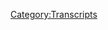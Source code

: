{{Transcript
    | title         = [[306: June 4-5, 2019]]
    | caption       = [https://knowledgefight.libsyn.com/knowledge-fight-june-4-5-2019 Listen to this episode on Libsyn]
    | episodeNumber = [[306: June 4-5, 2019|306]]
    | length        = 02:28:13
}}

{{MessageBox
    | header     = Warning: Bot Generated Content
    | text       = This transcript was automatically generated by transcription software and likely contains many mistakes and misattributions. Please check the audio for definitive quotes, attribution, and context.
    | image      = N3yvass4myg91.webp
    | imagewidth = 50px
    | id         = warning
}}

{{TranscriptBlock
    | name      = Unknown Speaker
    | timestamp = 00:00:00.000
    | text      = Andy in Kansas, you're on the air. Thanks for holding
}}

{{TranscriptBlock
    | name      = Unknown Speaker
    | timestamp = 00:00:03.839
    | text      = Hello Alex, I'm a first time caller. I'm a huge fan. I love your work. I love you. Hey everybody. Welcome back to knowledge fight
}}

{{TranscriptBlock
    | name      = Unknown Speaker
    | timestamp = 00:00:09.500
    | text      = I'm Dan. I'm Jordan. We're a couple dudes like to sit around drink novelty beverages and talk a little bit about Alex Jones
}}

{{TranscriptBlock
    | name      = Unknown Speaker
    | timestamp = 00:00:15.320
    | text      = Oh indeed. We are Dan Jordan Dan Jordan. What is the tallest?
}}

{{TranscriptBlock
    | name      = Unknown Speaker
    | timestamp = 00:00:20.839
    | text      = You've ever highest you've ever been, you know, like like on weed like height wise not not weed
}}

{{TranscriptBlock
    | name      = Unknown Speaker
    | timestamp = 00:00:26.559
    | text      = or drug assisted heights. One time me and my buddy James
}}

{{TranscriptBlock
    | name      = Unknown Speaker
    | timestamp = 00:00:31.399
    | text      = We had a tent out in the backyard and what we would do is we'd smoke weed in that tent
}}

{{TranscriptBlock
    | name      = Unknown Speaker
    | timestamp = 00:00:36.520
    | text      = One time we went out there. We decided we were gonna smoke until we couldn't anymore
}}

{{TranscriptBlock
    | name      = Unknown Speaker
    | timestamp = 00:00:40.719
    | text      = Okay, we wanted to see if there was a point at which we would not be able to do right
}}

{{TranscriptBlock
    | name      = Unknown Speaker
    | timestamp = 00:00:46.399
    | text      = Could you could you drink yourself to passed out basically that kind of thing?
}}

{{TranscriptBlock
    | name      = Unknown Speaker
    | timestamp = 00:00:50.079
    | text      = Yeah, like an hour and a half later or so after just like
}}

{{TranscriptBlock
    | name      = Unknown Speaker
    | timestamp = 00:00:52.880
    | text      = Just constantly smoking. We kind of got bored
}}

{{TranscriptBlock
    | name      = Unknown Speaker
    | timestamp = 00:00:57.840
    | text      = Like you're never going
}}

{{TranscriptBlock
    | name      = Unknown Speaker
    | timestamp = 00:01:01.520
    | text      = So that wasn't what you asked me but it is a story I do like that story I'll take that one
}}

{{TranscriptBlock
    | name      = Unknown Speaker
    | timestamp = 00:01:06.159
    | text      = Yeah, but also for like a week after that we were finding little chunks of weed in the tent that we had just dropped
}}

{{TranscriptBlock
    | name      = Unknown Speaker
    | timestamp = 00:01:11.519
    | text      = Yeah, of course because you kept rolling and packing. Yeah. Yeah tent weed
}}

{{TranscriptBlock
    | name      = Unknown Speaker
    | timestamp = 00:01:16.439
    | text      = So the highest I've ever been is it's a tough. I mean, I've been to the top of like these skyscrapers in Chicago
}}

{{TranscriptBlock
    | name      = Unknown Speaker
    | timestamp = 00:01:22.439
    | text      = Yeah, I'm building
}}

{{TranscriptBlock
    | name      = Unknown Speaker
    | timestamp = 00:01:24.799
    | text      = Sears Tower. Oh
}}

{{TranscriptBlock
    | name      = Unknown Speaker
    | timestamp = 00:01:26.879
    | text      = I've been on cliffs too, but I've been on cliffs. Yeah Greece when I was there
}}

{{TranscriptBlock
    | name      = Unknown Speaker
    | timestamp = 00:01:32.359
    | text      = I don't I don't fucking remember the name of the cliff, but it was pretty big
}}

{{TranscriptBlock
    | name      = Unknown Speaker
    | timestamp = 00:01:36.680
    | text      = Jumped off a small cliff in Hawaii. Really? That's terrifying to me
}}

{{TranscriptBlock
    | name      = Unknown Speaker
    | timestamp = 00:01:41.079
    | text      = This one wasn't that big so but the one at the one in Greece
}}

{{TranscriptBlock
    | name      = Unknown Speaker
    | timestamp = 00:01:44.239
    | text      = Me and my brother were supposed to jump off of and I chickened out. Yeah. No way so mad at me
}}

{{TranscriptBlock
    | name      = Unknown Speaker
    | timestamp = 00:01:49.840
    | text      = I am NOT jumping off a cliff just like I can't tell if there are rocks down there
}}

{{TranscriptBlock
    | name      = Unknown Speaker
    | timestamp = 00:01:54.159
    | text      = I haven't seen anybody else jump off right?
}}

{{TranscriptBlock
    | name      = Unknown Speaker
    | timestamp = 00:01:56.239
    | text      = Yeah, it was it was but the one in Hawaii was a bit smaller trick
}}

{{TranscriptBlock
    | name      = Unknown Speaker
    | timestamp = 00:02:00.159
    | text      = Yeah, the one in Hawaii was a bit smaller and not as the water looked safer. Yeah down below. Yeah
}}

{{TranscriptBlock
    | name      = Unknown Speaker
    | timestamp = 00:02:06.400
    | text      = Yeah, but I don't know. I don't know the tell. I'm not super afraid of heights, but I'm not into them
}}

{{TranscriptBlock
    | name      = Unknown Speaker
    | timestamp = 00:02:15.039
    | text      = That's not the highest I went parasailing once oh really that's
}}

{{TranscriptBlock
    | name      = Unknown Speaker
    | timestamp = 00:02:18.319
    | text      = That's not that not nearly as high as the Sears Tower though. No, no, that's not quite that high. No, I don't know
}}

{{TranscriptBlock
    | name      = Unknown Speaker
    | timestamp = 00:02:24.800
    | text      = I don't have a good answer for your question. Probably Sears Tower probably on building is hiring a on building now, right?
}}

{{TranscriptBlock
    | name      = Unknown Speaker
    | timestamp = 00:02:30.280
    | text      = I think so. Yeah. Yeah, the buddy of mine had his wedding there at the top of a on building. That's funny
}}

{{TranscriptBlock
    | name      = Unknown Speaker
    | timestamp = 00:02:37.000
    | text      = Yeah, he's the the woman he was marrying is very rich. Come to a rich family
}}

{{TranscriptBlock
    | name      = Unknown Speaker
    | timestamp = 00:02:41.199
    | text      = Yeah, I rented out the top floor the a on building Jesus and yeah
}}

{{TranscriptBlock
    | name      = Unknown Speaker
    | timestamp = 00:02:45.360
    | text      = It was before I moved to Chicago actually we came me and my then girlfriend came to Chicago for for that wedding. It was a
}}

{{TranscriptBlock
    | name      = Unknown Speaker
    | timestamp = 00:02:53.639
    | text      = It's a weird weird wedding. I
}}

{{TranscriptBlock
    | name      = Unknown Speaker
    | timestamp = 00:02:56.960
    | text      = All the way down to the bottom to smoke for most
}}

{{TranscriptBlock
    | name      = Unknown Speaker
    | timestamp = 00:03:02.800
    | text      = But then like halfway through the reception
}}

{{TranscriptBlock
    | name      = Unknown Speaker
    | timestamp = 00:03:04.800
    | text      = I think there were enough of us that smoked that we were just like let's just go smoke in the corner over there
}}

{{TranscriptBlock
    | name      = Unknown Speaker
    | timestamp = 00:03:09.400
    | text      = Yeah, yeah, okay
}}

{{TranscriptBlock
    | name      = Unknown Speaker
    | timestamp = 00:03:11.280
    | text      = Smoke inside. It was a weird weird weird time
}}

{{TranscriptBlock
    | name      = Unknown Speaker
    | timestamp = 00:03:14.439
    | text      = Anyway, that's probably the highest up I've ever been that sounds right and I think I got high that night, too
}}

{{TranscriptBlock
    | name      = Unknown Speaker
    | timestamp = 00:03:20.199
    | text      = The highest I've ever been high. Hell yeah, so that's why this podcast where I know a lot about heights and Alex Jones
}}

{{TranscriptBlock
    | name      = Unknown Speaker
    | timestamp = 00:03:26.759
    | text      = And I only know what you tell me about both. Correct Jordan today
}}

{{TranscriptBlock
    | name      = Unknown Speaker
    | timestamp = 00:03:29.699
    | text      = We got a very interesting by request episode of the podcast. Okay from the present day
}}

{{TranscriptBlock
    | name      = Unknown Speaker
    | timestamp = 00:03:36.000
    | text      = it is
}}

{{TranscriptBlock
    | name      = Unknown Speaker
    | timestamp = 00:03:37.479
    | text      = June 4th and 5th
}}

{{TranscriptBlock
    | name      = Unknown Speaker
    | timestamp = 00:03:39.479
    | text      = 2019 some real weird stuff happens and I'm comfortable saying that it's one of the most fucked up episodes. I
}}

{{TranscriptBlock
    | name      = Unknown Speaker
    | timestamp = 00:03:45.960
    | text      = Two episodes that I've heard in a very long time. All right, I get tired of myself making proclamations
}}

{{TranscriptBlock
    | name      = Unknown Speaker
    | timestamp = 00:03:52.120
    | text      = Like I always say this is the most fucked up thing ever. Yeah, someone's up there. Yeah real it's real up
}}

{{TranscriptBlock
    | name      = Unknown Speaker
    | timestamp = 00:03:57.639
    | text      = There Alex is very weird
}}

{{TranscriptBlock
    | name      = Unknown Speaker
    | timestamp = 00:03:59.319
    | text      = Yeah, you do occasionally have a bit of it Carson like hey every night you have the greatest guest you've ever had
}}

{{TranscriptBlock
    | name      = Unknown Speaker
    | timestamp = 00:04:05.080
    | text      = That's surprised. I understand that instinct in myself and that sort of pattern
}}

{{TranscriptBlock
    | name      = Unknown Speaker
    | timestamp = 00:04:08.639
    | text      = But like I stand by it
}}

{{TranscriptBlock
    | name      = Unknown Speaker
    | timestamp = 00:04:11.479
    | text      = Some of this stuff made me gasp
}}

{{TranscriptBlock
    | name      = Unknown Speaker
    | timestamp = 00:04:14.080
    | text      = Frankly and I've jaded I've been doing this for a while. Yeah. Yeah first Alex Jones rodeo. Yeah, if you're gasping that's oh boy
}}

{{TranscriptBlock
    | name      = Unknown Speaker
    | timestamp = 00:04:21.279
    | text      = So something else I'd like to gasp at is the the kind to generosity and support of our listeners
}}

{{TranscriptBlock
    | name      = Unknown Speaker
    | timestamp = 00:04:26.639
    | text      = And so I need to take a little bit of time to say thank you to some folks who have signed up and are supporting
}}

{{TranscriptBlock
    | name      = Unknown Speaker
    | timestamp = 00:04:31.360
    | text      = the show first
}}

{{TranscriptBlock
    | name      = Unknown Speaker
    | timestamp = 00:04:32.839
    | text      = Jordan
}}

{{TranscriptBlock
    | name      = Unknown Speaker
    | timestamp = 00:04:34.839
    | text      = Policy won't anymore. I'm a policy wonk. Thank you, Jordan
}}

{{TranscriptBlock
    | name      = Unknown Speaker
    | timestamp = 00:04:39.639
    | text      = Who would have thought we'd have a listener named Jordan, you know, I was for a while and I quit on that
}}

{{TranscriptBlock
    | name      = Unknown Speaker
    | timestamp = 00:04:44.920
    | text      = Next Matt M. Thank you so much. You are now a policy wonk. I'm a policy wonk. Thank you madam. Thanks Matt next Greg
}}

{{TranscriptBlock
    | name      = Unknown Speaker
    | timestamp = 00:04:51.399
    | text      = Thank you so much. You're now a policy wonk. I'm a policy wonk
}}

{{TranscriptBlock
    | name      = Unknown Speaker
    | timestamp = 00:04:55.800
    | text      = Next Petra. Thank you so much. You are now a policy wonk. I'm a policy wonk. Thank you very much Petra
}}

{{TranscriptBlock
    | name      = Unknown Speaker
    | timestamp = 00:05:02.199
    | text      = I finally like to say thank you to somebody who donated on a bit of an elevated level and we appreciate it very much
}}

{{TranscriptBlock
    | name      = Unknown Speaker
    | timestamp = 00:05:07.560
    | text      = So Gorlax, thank you so much. You are now a technocrat. I'm a policy wonk crikey mate. That's fantastic
}}

{{TranscriptBlock
    | name      = Unknown Speaker
    | timestamp = 00:05:14.519
    | text      = Have yourself a brew. How's your 401k doing, bro? We got to go full tilt boogie on this Watson
}}

{{TranscriptBlock
    | name      = Unknown Speaker
    | timestamp = 00:05:19.600
    | text      = All right, let's just get down to business. We ain't making that money off that heroin
}}

{{TranscriptBlock
    | name      = Unknown Speaker
    | timestamp = 00:05:23.120
    | text      = Why are you pimps so good? My neck is freakishly large. I declare info war on you. Thank you Gorlax
}}

{{TranscriptBlock
    | name      = Unknown Speaker
    | timestamp = 00:05:30.560
    | text      = Yes, thank you very much Gorlax the destroyer. I assume Gorlax the destroyer of worlds. I
}}

{{TranscriptBlock
    | name      = Unknown Speaker
    | timestamp = 00:05:36.600
    | text      = Don't know maybe just like municipal buildings. Okay good enough
}}

{{TranscriptBlock
    | name      = Unknown Speaker
    | timestamp = 00:05:47.120
    | text      = So, thank you so much if you were out there listening you're thinking hey, I'd like to support this show
}}

{{TranscriptBlock
    | name      = Unknown Speaker
    | timestamp = 00:05:50.800
    | text      = I like with these guys do you can do that by going to our website knowledge fight calm clicking that button
}}

{{TranscriptBlock
    | name      = Unknown Speaker
    | timestamp = 00:05:54.680
    | text      = That's it support the show. We would appreciate it. It'd be very nice
}}

{{TranscriptBlock
    | name      = Unknown Speaker
    | timestamp = 00:05:56.639
    | text      = So like I said 4th and 5th of June 2019 super fucked up
}}

{{TranscriptBlock
    | name      = Unknown Speaker
    | timestamp = 00:06:01.839
    | text      = We start off on the 4th
}}

{{TranscriptBlock
    | name      = Unknown Speaker
    | timestamp = 00:06:04.160
    | text      = Alex begins the show talking about a topic. That's not really all that fucked up
}}

{{TranscriptBlock
    | name      = Unknown Speaker
    | timestamp = 00:06:07.639
    | text      = We can tell that his head is not right
}}

{{TranscriptBlock
    | name      = Unknown Speaker
    | timestamp = 00:06:10.360
    | text      = Okay
}}

{{TranscriptBlock
    | name      = Unknown Speaker
    | timestamp = 00:06:10.879
    | text      = By the way
}}

{{TranscriptBlock
    | name      = Unknown Speaker
    | timestamp = 00:06:11.519
    | text      = He is getting real pervy kind of about a topic that is not fucked up at all and is not pervy
}}

{{TranscriptBlock
    | name      = Unknown Speaker
    | timestamp = 00:06:17.800
    | text      = You'll see what I mean very fast. We have been prime movers here on air the audience lobbying Congress the White House
}}

{{TranscriptBlock
    | name      = Unknown Speaker
    | timestamp = 00:06:24.620
    | text      = And
}}

{{TranscriptBlock
    | name      = Unknown Speaker
    | timestamp = 00:06:26.899
    | text      = Myself and law firms that I paid
}}

{{TranscriptBlock
    | name      = Unknown Speaker
    | timestamp = 00:06:30.060
    | text      = To follow my own research and my own ideas about this to create the talking points that reflected the reality. I
}}

{{TranscriptBlock
    | name      = Unknown Speaker
    | timestamp = 00:06:39.259
    | text      = Didn't just make it up the last three years
}}

{{TranscriptBlock
    | name      = Unknown Speaker
    | timestamp = 00:06:42.379
    | text      = That by Congress not acting and now the president not acting the last two and a half
}}

{{TranscriptBlock
    | name      = Unknown Speaker
    | timestamp = 00:06:47.019
    | text      = That we were going under EU control. That's what they're doing. I
}}

{{TranscriptBlock
    | name      = Unknown Speaker
    | timestamp = 00:06:50.660
    | text      = I watch the Davos meetings. I read what's coming out of the EU and no one has covered it until now and today
}}

{{TranscriptBlock
    | name      = Unknown Speaker
    | timestamp = 00:06:58.019
    | text      = It's CNN. It's AP. It's Reuters. It's US News and World Report. It's
}}

{{TranscriptBlock
    | name      = Unknown Speaker
    | timestamp = 00:07:03.220
    | text      = USA today that we can't let the EU regulate us
}}

{{TranscriptBlock
    | name      = Unknown Speaker
    | timestamp = 00:07:07.379
    | text      = Yes
}}

{{TranscriptBlock
    | name      = Unknown Speaker
    | timestamp = 00:07:08.620
    | text      = Yes
}}

{{TranscriptBlock
    | name      = Unknown Speaker
    | timestamp = 00:07:09.620
    | text      = Yes
}}

{{TranscriptBlock
    | name      = Unknown Speaker
    | timestamp = 00:07:11.620
    | text      = Savor that victory
}}

{{TranscriptBlock
    | name      = Unknown Speaker
    | timestamp = 00:07:13.620
    | text      = Savor this rule
}}

{{TranscriptBlock
    | name      = Unknown Speaker
    | timestamp = 00:07:15.620
    | text      = We are changing the world together. We are completing the next phase of the mission
}}

{{TranscriptBlock
    | name      = Unknown Speaker
    | timestamp = 00:07:22.100
    | text      = Countdown continues. Somebody turn the music up. To the stars and beyond
}}

{{TranscriptBlock
    | name      = Unknown Speaker
    | timestamp = 00:07:26.500
    | text      = Humanity is fighting back and coming back from the dead
}}

{{TranscriptBlock
    | name      = Unknown Speaker
    | timestamp = 00:07:32.100
    | text      = Damn I love that song though. Yeah, that's a great song whatever he plays it
}}

{{TranscriptBlock
    | name      = Unknown Speaker
    | timestamp = 00:07:36.259
    | text      = I can't I can't just can't not have the feeling of like fuck that policy of truth is a good song
}}

{{TranscriptBlock
    | name      = Unknown Speaker
    | timestamp = 00:07:41.100
    | text      = So good
}}

{{TranscriptBlock
    | name      = Unknown Speaker
    | timestamp = 00:07:42.379
    | text      = So what he's talking about is the the house has opened up these
}}

{{TranscriptBlock
    | name      = Unknown Speaker
    | timestamp = 00:07:47.620
    | text      = possible antitrust
}}

{{TranscriptBlock
    | name      = Unknown Speaker
    | timestamp = 00:07:49.540
    | text      = Investigations into Facebook Amazon and Google right which turns everybody on yeah. Yeah. Yeah, I think so
}}

{{TranscriptBlock
    | name      = Unknown Speaker
    | timestamp = 00:07:56.180
    | text      = Everyone's pretty much fine with we did it
}}

{{TranscriptBlock
    | name      = Unknown Speaker
    | timestamp = 00:07:58.980
    | text      = Well, I think people across the political aisles are probably like yeah, let's see
}}

{{TranscriptBlock
    | name      = Unknown Speaker
    | timestamp = 00:08:04.540
    | text      = Let's see if there is anti-competitive practices that are being
}}

{{TranscriptBlock
    | name      = Unknown Speaker
    | timestamp = 00:08:07.779
    | text      = Practiced and if the investigations turn out that they do find that there is like competition busting which they will
}}

{{TranscriptBlock
    | name      = Unknown Speaker
    | timestamp = 00:08:15.339
    | text      = Well, I mean I hate to assume before an investigation is done, but seems like they might yeah
}}

{{TranscriptBlock
    | name      = Unknown Speaker
    | timestamp = 00:08:20.420
    | text      = Then yeah
}}

{{TranscriptBlock
    | name      = Unknown Speaker
    | timestamp = 00:08:21.459
    | text      = I don't think that anybody would have a problem with breaking up of businesses that are found to be acting in a monopolistic fashion
}}

{{TranscriptBlock
    | name      = Unknown Speaker
    | timestamp = 00:08:27.759
    | text      = So the only people who don't want Facebook broken up are probably the people who own Facebook
}}

{{TranscriptBlock
    | name      = Unknown Speaker
    | timestamp = 00:08:32.440
    | text      = Yeah, but what Alex is doing is he's conflating that house investigation with campaign rhetoric that Trump's been putting out
}}

{{TranscriptBlock
    | name      = Unknown Speaker
    | timestamp = 00:08:40.139
    | text      = Because I think Trump rightly realizes that he doesn't really have a chance
}}

{{TranscriptBlock
    | name      = Unknown Speaker
    | timestamp = 00:08:44.779
    | text      = In the 2020 election without the support of the agitators online
}}

{{TranscriptBlock
    | name      = Unknown Speaker
    | timestamp = 00:08:49.960
    | text      = The people who are like the Alex Jones's of the 2016 election and in order to maintain their support
}}

{{TranscriptBlock
    | name      = Unknown Speaker
    | timestamp = 00:08:56.019
    | text      = One of the things he needs to do is give lip service to them
}}

{{TranscriptBlock
    | name      = Unknown Speaker
    | timestamp = 00:08:58.620
    | text      = So a bunch of them feel like they're being unfairly censored for their conservative positions on these social media platforms
}}

{{TranscriptBlock
    | name      = Unknown Speaker
    | timestamp = 00:09:05.700
    | text      = And so he does his you know, he gives the like a conservatives are being unfairly targeted
}}

{{TranscriptBlock
    | name      = Unknown Speaker
    | timestamp = 00:09:12.379
    | text      = You conflate this campaign rhetoric that Trump is putting out with this house investigation and you turn it into like these
}}

{{TranscriptBlock
    | name      = Unknown Speaker
    | timestamp = 00:09:20.500
    | text      = Companies are being investigated for the unfair treatment of conservatives. Yeah, that's what he's doing. What is sleight of hand?
}}

{{TranscriptBlock
    | name      = Unknown Speaker
    | timestamp = 00:09:27.019
    | text      = Yeah, when in reality all Trump is doing is trying to create this season's version of lock her up
}}

{{TranscriptBlock
    | name      = Unknown Speaker
    | timestamp = 00:09:32.940
    | text      = So it's it's kind of sad to see but that's the victory Alex is announcing, right? Anyway
}}

{{TranscriptBlock
    | name      = Unknown Speaker
    | timestamp = 00:09:39.740
    | text      = It's weird because that issue is not something that would make normal people growl
}}

{{TranscriptBlock
    | name      = Unknown Speaker
    | timestamp = 00:09:44.740
    | text      = No, but yet Alex was even the victory you can tell like if he's covering this story that way
}}

{{TranscriptBlock
    | name      = Unknown Speaker
    | timestamp = 00:09:51.340
    | text      = Yeah, holy shit. Look out. Yeah, so he talks a little bit more about this social media stuff
}}

{{TranscriptBlock
    | name      = Unknown Speaker
    | timestamp = 00:09:57.899
    | text      = Before he gets real real
}}

{{TranscriptBlock
    | name      = Unknown Speaker
    | timestamp = 00:10:01.379
    | text      = Fucking out there, but you can tell even from this he's talking about the social media stuff
}}

{{TranscriptBlock
    | name      = Unknown Speaker
    | timestamp = 00:10:07.179
    | text      = But the context in which he's discussing it should lead you to believe that his head is just not right
}}

{{TranscriptBlock
    | name      = Unknown Speaker
    | timestamp = 00:10:13.899
    | text      = And it's all designed for the global Chinese social score to control human behavior
}}

{{TranscriptBlock
    | name      = Unknown Speaker
    | timestamp = 00:10:18.980
    | text      = That's what it's been shut up to do. It's what the Bible 2,000 years ago told us was coming what and guess what it's happening
}}

{{TranscriptBlock
    | name      = Unknown Speaker
    | timestamp = 00:10:28.779
    | text      = Anyway you slice it, but we don't even go there
}}

{{TranscriptBlock
    | name      = Unknown Speaker
    | timestamp = 00:10:34.559
    | text      = Where you'll get the US government to act the areas of it that aren't suicidal
}}

{{TranscriptBlock
    | name      = Unknown Speaker
    | timestamp = 00:10:41.259
    | text      = Is that China is helping build the architecture of this and that Apple and
}}

{{TranscriptBlock
    | name      = Unknown Speaker
    | timestamp = 00:10:45.980
    | text      = Google have moved over there and are tax-exempt and have given the infrastructure codes to everyone's device on record
}}

{{TranscriptBlock
    | name      = Unknown Speaker
    | timestamp = 00:10:52.659
    | text      = This is in Reuters a year ago one year ago
}}

{{TranscriptBlock
    | name      = Unknown Speaker
    | timestamp = 00:10:56.019
    | text      = It was it was in
}}

{{TranscriptBlock
    | name      = Unknown Speaker
    | timestamp = 00:10:58.139
    | text      = June that that came out and
}}

{{TranscriptBlock
    | name      = Unknown Speaker
    | timestamp = 00:11:00.580
    | text      = Boy when I came out and said look Apple says all your code keys are in China
}}

{{TranscriptBlock
    | name      = Unknown Speaker
    | timestamp = 00:11:03.899
    | text      = They've merged with the Chinese government that you said. Oh, that's just the way it is. No, they didn't say that
}}

{{TranscriptBlock
    | name      = Unknown Speaker
    | timestamp = 00:11:08.340
    | text      = They said that you're misrepresenting this there's a better argument to have about this. That's a lie. That's a that's a complete lie
}}

{{TranscriptBlock
    | name      = Unknown Speaker
    | timestamp = 00:11:14.340
    | text      = They have the codes of Chinese customers. Yeah
}}

{{TranscriptBlock
    | name      = Unknown Speaker
    | timestamp = 00:11:17.220
    | text      = Which is bad. We should yeah. No, that's that's very bad. Not in favor of that
}}

{{TranscriptBlock
    | name      = Unknown Speaker
    | timestamp = 00:11:20.980
    | text      = We should we should not be cool with that either just I mean just totally just cuz they're in China doesn't mean it's not
}}

{{TranscriptBlock
    | name      = Unknown Speaker
    | timestamp = 00:11:25.620
    | text      = Uh, you know, oh no big deal. No, no
}}

{{TranscriptBlock
    | name      = Unknown Speaker
    | timestamp = 00:11:27.740
    | text      = Yeah
}}

{{TranscriptBlock
    | name      = Unknown Speaker
    | timestamp = 00:11:28.080
    | text      = But it would be a much different issue if it was the entire world's and that's what Alex is presenting and he's completely lying about
}}

{{TranscriptBlock
    | name      = Unknown Speaker
    | timestamp = 00:11:34.019
    | text      = That and that's why people are like come on. What the fuck?
}}

{{TranscriptBlock
    | name      = Unknown Speaker
    | timestamp = 00:11:37.259
    | text      = But more importantly you hear there at the beginning. He seems to think that in some way this social media
}}

{{TranscriptBlock
    | name      = Unknown Speaker
    | timestamp = 00:11:43.340
    | text      = Uh coming together is what was prophesied in Revelation. Yeah, which is troubling. I don't think he's wrong
}}

{{TranscriptBlock
    | name      = Unknown Speaker
    | timestamp = 00:11:52.139
    | text      = There are shades I
}}

{{TranscriptBlock
    | name      = Unknown Speaker
    | timestamp = 00:11:56.500
    | text      = Don't think he would talk that way at all if he was still on it
}}

{{TranscriptBlock
    | name      = Unknown Speaker
    | timestamp = 00:12:01.659
    | text      = That's the difference for you and I like we could think like yeah, maybe this is the coming of the Beast we're still on I
}}

{{TranscriptBlock
    | name      = Unknown Speaker
    | timestamp = 00:12:07.419
    | text      = Still have a Facebook and a Twitter. I'm not kicked off YouTube. I can still recognize the evil of it
}}

{{TranscriptBlock
    | name      = Unknown Speaker
    | timestamp = 00:12:14.500
    | text      = I don't I don't think Alex necessarily would if he didn't have a business interest. Yeah, I think you're probably dead-on
}}

{{TranscriptBlock
    | name      = Unknown Speaker
    | timestamp = 00:12:20.700
    | text      = That's possible. So in this next clip what we've got is Alex
}}

{{TranscriptBlock
    | name      = Unknown Speaker
    | timestamp = 00:12:26.620
    | text      = Apologizing that he's not covering too much news. Oh, that's nice of him. It is kind of I do appreciate the policy
}}

{{TranscriptBlock
    | name      = Unknown Speaker
    | timestamp = 00:12:32.740
    | text      = I don't accept it. No, no, absolutely not. This is not forgiven. But Alex
}}

{{TranscriptBlock
    | name      = Unknown Speaker
    | timestamp = 00:12:38.500
    | text      = It's not covering to news because it's too hard to me the world
}}

{{TranscriptBlock
    | name      = Unknown Speaker
    | timestamp = 00:12:42.899
    | text      = Well, I would argue it's too difficult for him to he's saying it's too emotionally difficult. Yeah, I
}}

{{TranscriptBlock
    | name      = Unknown Speaker
    | timestamp = 00:12:49.779
    | text      = Have stacks of news here and I've wondered why I don't cover a lot of this everyone does because you know
}}

{{TranscriptBlock
    | name      = Unknown Speaker
    | timestamp = 00:12:55.100
    | text      = I get ready for hours at home and I get ready for you know, like an hour or so here and then I study all day
}}

{{TranscriptBlock
    | name      = Unknown Speaker
    | timestamp = 00:13:00.340
    | text      = long
}}

{{TranscriptBlock
    | name      = Unknown Speaker
    | timestamp = 00:13:01.840
    | text      = The reason he said I for an hour here and he's trying to say like I do a lot of it elsewhere
}}

{{TranscriptBlock
    | name      = Unknown Speaker
    | timestamp = 00:13:06.860
    | text      = I study for hours before I come in is because recently there was a news story about how some of these depositions
}}

{{TranscriptBlock
    | name      = Unknown Speaker
    | timestamp = 00:13:13.940
    | text      = Of other info wars employees. Yeah, Rob do and his dad
}}

{{TranscriptBlock
    | name      = Unknown Speaker
    | timestamp = 00:13:18.620
    | text      = There's there was an article about that for the the Sandy Hook case
}}

{{TranscriptBlock
    | name      = Unknown Speaker
    | timestamp = 00:13:21.779
    | text      = And one of the things that came out was Rob do was saying that Alex gets the stories an hour before he goes on air
}}

{{TranscriptBlock
    | name      = Unknown Speaker
    | timestamp = 00:13:26.980
    | text      = Yeah, so he's trying to reclaim that. Yeah, they're like, yeah here I do it for an hour
}}

{{TranscriptBlock
    | name      = Unknown Speaker
    | timestamp = 00:13:31.139
    | text      = Right, but I'm studying all day, right?
}}

{{TranscriptBlock
    | name      = Unknown Speaker
    | timestamp = 00:13:34.299
    | text      = Wish I wish he
}}

{{TranscriptBlock
    | name      = Unknown Speaker
    | timestamp = 00:13:35.899
    | text      = Like he should be honest that he doesn't do that much work because it's so much worse to imagine that he does this much
}}

{{TranscriptBlock
    | name      = Unknown Speaker
    | timestamp = 00:13:42.620
    | text      = It would make and this is the product it would make what's coming seem a lot more tolerable if he was like
}}

{{TranscriptBlock
    | name      = Unknown Speaker
    | timestamp = 00:13:47.500
    | text      = I'm just winging it. Yeah, I
}}

{{TranscriptBlock
    | name      = Unknown Speaker
    | timestamp = 00:13:49.539
    | text      = Don't know what I'm doing. No idea. No off and on
}}

{{TranscriptBlock
    | name      = Unknown Speaker
    | timestamp = 00:13:52.980
    | text      = I the left is so evil and so crazed and just show into doing bad
}}

{{TranscriptBlock
    | name      = Unknown Speaker
    | timestamp = 00:14:07.100
    | text      = Cool it's painful to even talk about it
}}

{{TranscriptBlock
    | name      = Unknown Speaker
    | timestamp = 00:14:09.700
    | text      = I get why people don't want to deal with this just want to run away from it because I
}}

{{TranscriptBlock
    | name      = Unknown Speaker
    | timestamp = 00:14:13.580
    | text      = Want you to but you know what? You can't run away from it. In fact when you run away it comes looking for you
}}

{{TranscriptBlock
    | name      = Unknown Speaker
    | timestamp = 00:14:18.379
    | text      = Profound you can't run away anymore. Ladies and gentlemen
}}

{{TranscriptBlock
    | name      = Unknown Speaker
    | timestamp = 00:14:23.620
    | text      = Because they're going after the innocence. They're going after the children
}}

{{TranscriptBlock
    | name      = Unknown Speaker
    | timestamp = 00:14:27.620
    | text      = Here's an example, so
}}

{{TranscriptBlock
    | name      = Unknown Speaker
    | timestamp = 00:14:30.460
    | text      = You guys I can't I can't cover these stacks of very important news because shit is too difficult that you just want to run away
}}

{{TranscriptBlock
    | name      = Unknown Speaker
    | timestamp = 00:14:37.820
    | text      = But you can't run away because they're coming after the kids
}}

{{TranscriptBlock
    | name      = Unknown Speaker
    | timestamp = 00:14:41.139
    | text      = Here's an example now. None of that is did like
}}

{{TranscriptBlock
    | name      = Unknown Speaker
    | timestamp = 00:14:44.700
    | text      = They're coming after the kids. It's something he's been yelling for fucking ever. Yeah, this isn't new
}}

{{TranscriptBlock
    | name      = Unknown Speaker
    | timestamp = 00:14:49.100
    | text      = This isn't anything so, you know
}}

{{TranscriptBlock
    | name      = Unknown Speaker
    | timestamp = 00:14:50.820
    | text      = You got to expect like this has got to be some next level shit that he's found that is
}}

{{TranscriptBlock
    | name      = Unknown Speaker
    | timestamp = 00:14:56.700
    | text      = Just completely fucked his world up, right? I mean you expect you would hope so
}}

{{TranscriptBlock
    | name      = Unknown Speaker
    | timestamp = 00:15:01.340
    | text      = Yeah, do you want to get to the story that he's introducing or do you you seem like you had a thought?
}}

{{TranscriptBlock
    | name      = Unknown Speaker
    | timestamp = 00:15:05.539
    | text      = Well, it's just isn't it, you know, isn't his version of running away not talking about the news at all
}}

{{TranscriptBlock
    | name      = Unknown Speaker
    | timestamp = 00:15:12.419
    | text      = So when he says he wants to run away, but you can't I mean he is though
}}

{{TranscriptBlock
    | name      = Unknown Speaker
    | timestamp = 00:15:18.100
    | text      = It's a constant act of running away and sauntering away
}}

{{TranscriptBlock
    | name      = Unknown Speaker
    | timestamp = 00:15:24.379
    | text      = Nice leisurely stroll away. This life is just a constant
}}

{{TranscriptBlock
    | name      = Unknown Speaker
    | timestamp = 00:15:32.500
    | text      = Yeah, it is it is a complicated game of escape that he he does the sort of the act of pretending to cover something
}}

{{TranscriptBlock
    | name      = Unknown Speaker
    | timestamp = 00:15:40.580
    | text      = Or something is his way of escaping. Yeah, he's just yeah, I mean, he's just an escapist as a performance
}}

{{TranscriptBlock
    | name      = Unknown Speaker
    | timestamp = 00:15:47.059
    | text      = Yeah, kind of so here's a good way to contextualize it. Yeah, I often stumble on to things that sound right
}}

{{TranscriptBlock
    | name      = Unknown Speaker
    | timestamp = 00:15:55.580
    | text      = Accidentally, so here's the story that he's trying to cover that is ground shaking. Okay, and this is a pretty big disappointment
}}

{{TranscriptBlock
    | name      = Unknown Speaker
    | timestamp = 00:16:03.980
    | text      = The Bonnet plague leprosy drug-resistant TB. No one's being tested. It's in public schools
}}

{{TranscriptBlock
    | name      = Unknown Speaker
    | timestamp = 00:16:09.340
    | text      = It's spreading into children everywhere. I get health department reports from Texas from California to Mexico
}}

{{TranscriptBlock
    | name      = Unknown Speaker
    | timestamp = 00:16:15.019
    | text      = We cover them where you'll see the number of leprosy cases the number of typhoid cases. None of it ever hits the news
}}

{{TranscriptBlock
    | name      = Unknown Speaker
    | timestamp = 00:16:21.740
    | text      = But as I told you San Francisco and places like that celebrate it
}}

{{TranscriptBlock
    | name      = Unknown Speaker
    | timestamp = 00:16:27.379
    | text      = Coming up next hour
}}

{{TranscriptBlock
    | name      = Unknown Speaker
    | timestamp = 00:16:30.500
    | text      = San Francisco's launching
}}

{{TranscriptBlock
    | name      = Unknown Speaker
    | timestamp = 00:16:33.700
    | text      = Restaurants where you dine with rats that eat with you at your table
}}

{{TranscriptBlock
    | name      = Unknown Speaker
    | timestamp = 00:16:38.139
    | text      = So you can enjoy the ambiance of the rats and celebrate the city infestation. Oh
}}

{{TranscriptBlock
    | name      = Unknown Speaker
    | timestamp = 00:16:46.179
    | text      = But don't worry these are rescue rats
}}

{{TranscriptBlock
    | name      = Unknown Speaker
    | timestamp = 00:16:51.100
    | text      = San Francisco dungeon launching rat bar. Why would you want to be in a dungeon? We'll see you're evil
}}

{{TranscriptBlock
    | name      = Unknown Speaker
    | timestamp = 00:17:01.740
    | text      = Incredible plants and art music but oh no
}}

{{TranscriptBlock
    | name      = Unknown Speaker
    | timestamp = 00:17:04.079
    | text      = Let's eat in a dark dirty dungeon with rats that eat with us at the table so that we learn how to lower ourselves
}}

{{TranscriptBlock
    | name      = Unknown Speaker
    | timestamp = 00:17:10.480
    | text      = to their level
}}

{{TranscriptBlock
    | name      = Unknown Speaker
    | timestamp = 00:17:12.319
    | text      = because a certain entity likes that because you're made in the image of God and
}}

{{TranscriptBlock
    | name      = Unknown Speaker
    | timestamp = 00:17:16.799
    | text      = Well, this force doesn't like that
}}

{{TranscriptBlock
    | name      = Unknown Speaker
    | timestamp = 00:17:20.359
    | text      = It's called jealousy
}}

{{TranscriptBlock
    | name      = Unknown Speaker
    | timestamp = 00:17:22.519
    | text      = Jealousy. Hey jealousy. He the devil is jealous of us humans. So they want us to eat with rats
}}

{{TranscriptBlock
    | name      = Unknown Speaker
    | timestamp = 00:17:29.200
    | text      = Okay, okay. All right. All right. This one's a little bit out of left field Satan
}}

{{TranscriptBlock
    | name      = Unknown Speaker
    | timestamp = 00:17:35.160
    | text      = But I like that you're I like that Satan is still brainstorming new ways, you know
}}

{{TranscriptBlock
    | name      = Unknown Speaker
    | timestamp = 00:17:39.359
    | text      = Very creative a novelty restaurant who would have seen that coming from Satan. Ah
}}

{{TranscriptBlock
    | name      = Unknown Speaker
    | timestamp = 00:17:44.460
    | text      = crafty
}}

{{TranscriptBlock
    | name      = Unknown Speaker
    | timestamp = 00:17:45.759
    | text      = Old scratch is up to his up to his tricks again
}}

{{TranscriptBlock
    | name      = Unknown Speaker
    | timestamp = 00:17:49.559
    | text      = Trying to get us into a medieval times, but with rats
}}

{{TranscriptBlock
    | name      = Unknown Speaker
    | timestamp = 00:17:53.079
    | text      = Whatever. Yeah, so I want to make this point very seriously before I get into this
}}

{{TranscriptBlock
    | name      = Unknown Speaker
    | timestamp = 00:17:59.799
    | text      = Alex Jones is so pathetic that this is what he's covering in 2019 a
}}

{{TranscriptBlock
    | name      = Unknown Speaker
    | timestamp = 00:18:05.619
    | text      = Fucking restaurant where they got a bunch of rats running around is somehow a celebration of how the globalists are giving kids leprosy or some shit
}}

{{TranscriptBlock
    | name      = Unknown Speaker
    | timestamp = 00:18:12.400
    | text      = Yeah, it sounds this is next-level lazy
}}

{{TranscriptBlock
    | name      = Unknown Speaker
    | timestamp = 00:18:14.920
    | text      = This is legitimately just Alex looking over a list of like 50 headlines and some kind of a weird news
}}

{{TranscriptBlock
    | name      = Unknown Speaker
    | timestamp = 00:18:20.240
    | text      = Aggregator and picking out the ones that he feels natural in his voice then just riffing on him. That's all he's doing here
}}

{{TranscriptBlock
    | name      = Unknown Speaker
    | timestamp = 00:18:26.839
    | text      = This is his workflow and you know that because he knows literally nothing about the story
}}

{{TranscriptBlock
    | name      = Unknown Speaker
    | timestamp = 00:18:31.480
    | text      = He's covering except a surface level shit that you would get from the headline hero rats in a bar in San Francisco. Whoo
}}

{{TranscriptBlock
    | name      = Unknown Speaker
    | timestamp = 00:18:38.319
    | text      = The rat bar is a pop-up installation in San Francisco, and it's only gonna be open from June 13th to 15th
}}

{{TranscriptBlock
    | name      = Unknown Speaker
    | timestamp = 00:18:44.319
    | text      = It's not a bunch of restaurants it's one pop-up
}}

{{TranscriptBlock
    | name      = Unknown Speaker
    | timestamp = 00:18:52.079
    | text      = It's being put on by a group called the San Francisco dungeon
}}

{{TranscriptBlock
    | name      = Unknown Speaker
    | timestamp = 00:18:55.079
    | text      = Which if Alex had looked into it is basically a mini theme park at Fisherman's Wharf the big tourist destination in San Francisco
}}

{{TranscriptBlock
    | name      = Unknown Speaker
    | timestamp = 00:19:01.720
    | text      = The dungeon includes a bunch of themed areas where actors portray characters to give customers the immersive theater experience
}}

{{TranscriptBlock
    | name      = Unknown Speaker
    | timestamp = 00:19:08.799
    | text      = Most of the rooms depict famous aspects of San Francisco history like two of them are about the gold rush
}}

{{TranscriptBlock
    | name      = Unknown Speaker
    | timestamp = 00:19:14.880
    | text      = But not all of their work is necessarily about the glamorous parts of the city's past
}}

{{TranscriptBlock
    | name      = Unknown Speaker
    | timestamp = 00:19:18.960
    | text      = They also have a recreation of Alcatraz and one dedicated to the outbreak of the plague in Chinatown
}}

{{TranscriptBlock
    | name      = Unknown Speaker
    | timestamp = 00:19:24.799
    | text      = There's even one experience that they offer called Shanghai Kelly's boat ride where you learn about the lives of people who were sold as slaves
}}

{{TranscriptBlock
    | name      = Unknown Speaker
    | timestamp = 00:19:31.720
    | text      = to sailors
}}

{{TranscriptBlock
    | name      = Unknown Speaker
    | timestamp = 00:19:33.119
    | text      = So they're putting on the rat bar as a supplemental thing to their other
}}

{{TranscriptBlock
    | name      = Unknown Speaker
    | timestamp = 00:19:36.720
    | text      = Attractions and it's meant to recreate the experience of being in a saloon back in the times before public health works
}}

{{TranscriptBlock
    | name      = Unknown Speaker
    | timestamp = 00:19:42.559
    | text      = And all that kind of shit
}}

{{TranscriptBlock
    | name      = Unknown Speaker
    | timestamp = 00:19:44.319
    | text      = Honestly, it seems like a little bit of a PR stunt to me
}}

{{TranscriptBlock
    | name      = Unknown Speaker
    | timestamp = 00:19:46.759
    | text      = But who knows I could see having some fun with it
}}

{{TranscriptBlock
    | name      = Unknown Speaker
    | timestamp = 00:19:48.759
    | text      = Like I'm not so jaded that I couldn't agree to go along to an escape room or something like that
}}

{{TranscriptBlock
    | name      = Unknown Speaker
    | timestamp = 00:19:53.880
    | text      = If someone invited me, I'll never come up with the idea. But if someone invites me, I would probably say yes
}}

{{TranscriptBlock
    | name      = Unknown Speaker
    | timestamp = 00:19:58.759
    | text      = Same thing with rat bar. Yeah, I'd be cool with rat bar. Yeah, that sounds fun
}}

{{TranscriptBlock
    | name      = Unknown Speaker
    | timestamp = 00:20:02.440
    | text      = Yeah, also, they did the same thing last year when they opened something called the rat cafe the only review
}}

{{TranscriptBlock
    | name      = Unknown Speaker
    | timestamp = 00:20:08.079
    | text      = I could find of that said it was disappointing and there was not enough contact with the rats
}}

{{TranscriptBlock
    | name      = Unknown Speaker
    | timestamp = 00:20:12.119
    | text      = So whatever Alex is talking about seems like you might not know what these people are up to
}}

{{TranscriptBlock
    | name      = Unknown Speaker
    | timestamp = 00:20:18.240
    | text      = Such a weird review. Yeah, I think I think that means it's a good review from my point of view
}}

{{TranscriptBlock
    | name      = Unknown Speaker
    | timestamp = 00:20:24.279
    | text      = Well, it could be dangerous to the rats if you're having like, you know
}}

{{TranscriptBlock
    | name      = Unknown Speaker
    | timestamp = 00:20:27.720
    | text      = I
}}

{{TranscriptBlock
    | name      = Unknown Speaker
    | timestamp = 00:20:33.960
    | text      = Get that they're rats but I they're it's still animal cruelty to just start kicking rats
}}

{{TranscriptBlock
    | name      = Unknown Speaker
    | timestamp = 00:20:38.440
    | text      = Yeah, anyway, my point is this Alex is so fucking lazy that he thinks that this is a story worth covering
}}

{{TranscriptBlock
    | name      = Unknown Speaker
    | timestamp = 00:20:44.079
    | text      = He's in a fight to the death with the fucking government of China
}}

{{TranscriptBlock
    | name      = Unknown Speaker
    | timestamp = 00:20:47.839
    | text      = And he's gonna spend any of his time talking about other globalists are trying to normalize
}}

{{TranscriptBlock
    | name      = Unknown Speaker
    | timestamp = 00:20:51.839
    | text      = Leprosy by opening a novelty bar for two days where adults could play with rats
}}

{{TranscriptBlock
    | name      = Unknown Speaker
    | timestamp = 00:20:55.660
    | text      = What the fuck is he doing? Is he forgotten? How intensely he decried attacks on the cat cafe in Austin?
}}

{{TranscriptBlock
    | name      = Unknown Speaker
    | timestamp = 00:21:03.819
    | text      = This is so stupid
}}

{{TranscriptBlock
    | name      = Unknown Speaker
    | timestamp = 00:21:07.859
    | text      = It's crazy to me where is he
}}

{{TranscriptBlock
    | name      = Unknown Speaker
    | timestamp = 00:21:10.500
    | text      = Does he have a trip coming up?
}}

{{TranscriptBlock
    | name      = Unknown Speaker
    | timestamp = 00:21:12.259
    | text      = Is there any reason why he might be phoning it in this early like is he is he doing anything different?
}}

{{TranscriptBlock
    | name      = Unknown Speaker
    | timestamp = 00:21:18.259
    | text      = I have no idea. I mean, I think you I know that he has like another Sandy Hook deposition coming up next month
}}

{{TranscriptBlock
    | name      = Unknown Speaker
    | timestamp = 00:21:24.420
    | text      = Okay, I know that those cases are proceeding
}}

{{TranscriptBlock
    | name      = Unknown Speaker
    | timestamp = 00:21:27.380
    | text      = So maybe he has that sort of Damocles hanging over his head, but like I don't know
}}

{{TranscriptBlock
    | name      = Unknown Speaker
    | timestamp = 00:21:32.339
    | text      = I mean he takes so many the intermittent vacations. He very well may we'll never know until Owen Schroyer just shows up
}}

{{TranscriptBlock
    | name      = Unknown Speaker
    | timestamp = 00:21:38.839
    | text      = Yeah, yeah
}}

{{TranscriptBlock
    | name      = Unknown Speaker
    | timestamp = 00:21:40.539
    | text      = I don't I don't know but like I was I was thinking about it like the lead up to that of like it's so fucking
}}

{{TranscriptBlock
    | name      = Unknown Speaker
    | timestamp = 00:21:46.779
    | text      = Awful to look at the news, but you have to and then rat bar
}}

{{TranscriptBlock
    | name      = Unknown Speaker
    | timestamp = 00:21:50.259
    | text      = I
}}

{{TranscriptBlock
    | name      = Unknown Speaker
    | timestamp = 00:21:52.700
    | text      = Just got that's whiplash to me. Yeah, I just I love it on some level the banality of it
}}

{{TranscriptBlock
    | name      = Unknown Speaker
    | timestamp = 00:22:01.859
    | text      = It actually makes sense if he is complaining about how awful the news is
}}

{{TranscriptBlock
    | name      = Unknown Speaker
    | timestamp = 00:22:05.619
    | text      = Why wouldn't you pick a local access news story to riff off of?
}}

{{TranscriptBlock
    | name      = Unknown Speaker
    | timestamp = 00:22:10.380
    | text      = Like that's his version of being like up next is your cat like you don't know
}}

{{TranscriptBlock
    | name      = Unknown Speaker
    | timestamp = 00:22:14.779
    | text      = This is an example of the news that you do have to look at right, right?
}}

{{TranscriptBlock
    | name      = Unknown Speaker
    | timestamp = 00:22:18.460
    | text      = This isn't the news that is too terrible and he must avoid looking at
}}

{{TranscriptBlock
    | name      = Unknown Speaker
    | timestamp = 00:22:23.619
    | text      = Well, yeah, but I mean, yeah, you know, you know
}}

{{TranscriptBlock
    | name      = Unknown Speaker
    | timestamp = 00:22:26.299
    | text      = So when I was in college, I got hired to write for like this weird
}}

{{TranscriptBlock
    | name      = Unknown Speaker
    | timestamp = 00:22:31.700
    | text      = college
}}

{{TranscriptBlock
    | name      = Unknown Speaker
    | timestamp = 00:22:33.539
    | text      = upstart
}}

{{TranscriptBlock
    | name      = Unknown Speaker
    | timestamp = 00:22:34.819
    | text      = Blog kind of thing. There's like a collection of blogs at different universities and they would pay writers to to write content for them
}}

{{TranscriptBlock
    | name      = Unknown Speaker
    | timestamp = 00:22:42.460
    | text      = Sure, it was horrible. It was a miserable experience and I didn't do it for long and they never ended up paying me
}}

{{TranscriptBlock
    | name      = Unknown Speaker
    | timestamp = 00:22:47.940
    | text      = Yeah, there's a universal experience with these sorts of things
}}

{{TranscriptBlock
    | name      = Unknown Speaker
    | timestamp = 00:22:50.859
    | text      = Yeah
}}

{{TranscriptBlock
    | name      = Unknown Speaker
    | timestamp = 00:22:51.099
    | text      = that sounds right but my workflow for it was I would go to
}}

{{TranscriptBlock
    | name      = Unknown Speaker
    | timestamp = 00:22:54.539
    | text      = Like a weird news place and just find some sort of a headline like alright, I'm gonna write about this
}}

{{TranscriptBlock
    | name      = Unknown Speaker
    | timestamp = 00:22:59.160
    | text      = Yeah, or scan the local paper for whatever headline pops out for something. This is gonna be easy
}}

{{TranscriptBlock
    | name      = Unknown Speaker
    | timestamp = 00:23:05.259
    | text      = That's what Alex is doing. He's using the workflow of a lazy fucking undergrad
}}

{{TranscriptBlock
    | name      = Unknown Speaker
    | timestamp = 00:23:10.700
    | text      = Yeah
}}

{{TranscriptBlock
    | name      = Unknown Speaker
    | timestamp = 00:23:11.180
    | text      = He's a forty fucking five-year-old man with a millions of dollars and a professional studio and he can't be bothered
}}

{{TranscriptBlock
    | name      = Unknown Speaker
    | timestamp = 00:23:18.660
    | text      = He can't be bothered to know what the San Francisco dungeon is. He thinks it's a dungeon
}}

{{TranscriptBlock
    | name      = Unknown Speaker
    | timestamp = 00:23:24.900
    | text      = He's crazy. Yeah, but man, does that sound like a good place to be in life, right?
}}

{{TranscriptBlock
    | name      = Unknown Speaker
    | timestamp = 00:23:31.380
    | text      = He's doing his job poorly and making more money. Yeah. Oh, that's not bad at the same time
}}

{{TranscriptBlock
    | name      = Unknown Speaker
    | timestamp = 00:23:37.460
    | text      = That's a dream at the same time. We do see what's on the horizon as does he so it might not be the most pleasant
}}

{{TranscriptBlock
    | name      = Unknown Speaker
    | timestamp = 00:23:43.579
    | text      = That's very I mean god. I'm surprised he hasn't just started, you know, like shipping stuffs to some other
}}

{{TranscriptBlock
    | name      = Unknown Speaker
    | timestamp = 00:23:49.940
    | text      = Loud and that way that way you can just on a dime like bug out bad kids. Why do you have a new house?
}}

{{TranscriptBlock
    | name      = Unknown Speaker
    | timestamp = 00:23:54.779
    | text      = Why do you think he loves Bolsonaro so much fair?
}}

{{TranscriptBlock
    | name      = Unknown Speaker
    | timestamp = 00:23:58.099
    | text      = You might have hired a freighter
}}

{{TranscriptBlock
    | name      = Unknown Speaker
    | timestamp = 00:24:00.940
    | text      = so
}}

{{TranscriptBlock
    | name      = Unknown Speaker
    | timestamp = 00:24:02.220
    | text      = In this next clip we get to another news story. It's not just rat cafes on this episode. Oh, man
}}

{{TranscriptBlock
    | name      = Unknown Speaker
    | timestamp = 00:24:08.900
    | text      = I wish it was all rat cafes
}}

{{TranscriptBlock
    | name      = Unknown Speaker
    | timestamp = 00:24:10.299
    | text      = I'm not going to tell you that it doesn't come back up, but there are other stories and here's one of them and
}}

{{TranscriptBlock
    | name      = Unknown Speaker
    | timestamp = 00:24:17.299
    | text      = Yeah, it's not great. What is the latest up on newswars.com?
}}

{{TranscriptBlock
    | name      = Unknown Speaker
    | timestamp = 00:24:22.579
    | text      = outrage after snapchat debuts love has no age filter for
}}

{{TranscriptBlock
    | name      = Unknown Speaker
    | timestamp = 00:24:28.019
    | text      = Pride month. That's right. You go to
}}

{{TranscriptBlock
    | name      = Unknown Speaker
    | timestamp = 00:24:30.019
    | text      = Snapchat and they put a filter over your video that love has no age. That is an actual
}}

{{TranscriptBlock
    | name      = Unknown Speaker
    | timestamp = 00:24:35.940
    | text      = nambla
}}

{{TranscriptBlock
    | name      = Unknown Speaker
    | timestamp = 00:24:37.660
    | text      = saying
}}

{{TranscriptBlock
    | name      = Unknown Speaker
    | timestamp = 00:24:40.940
    | text      = And I first learned about nambla like 30 years ago Howard Stern would have a mom making jokes about it actual nambla members
}}

{{TranscriptBlock
    | name      = Unknown Speaker
    | timestamp = 00:24:47.299
    | text      = And people that had published books about sex with children and it was disgusting
}}

{{TranscriptBlock
    | name      = Unknown Speaker
    | timestamp = 00:24:50.619
    | text      = I learned the UN had accepted them as a group civil rights group
}}

{{TranscriptBlock
    | name      = Unknown Speaker
    | timestamp = 00:24:54.539
    | text      = They didn't know I was in my first film America's talk about design. I made in
}}

{{TranscriptBlock
    | name      = Unknown Speaker
    | timestamp = 00:24:57.619
    | text      = 1997 so I knew about it by then but
}}

{{TranscriptBlock
    | name      = Unknown Speaker
    | timestamp = 00:25:02.619
    | text      = Love has no age
}}

{{TranscriptBlock
    | name      = Unknown Speaker
    | timestamp = 00:25:05.339
    | text      = North American man boy love Association, so the slogan
}}

{{TranscriptBlock
    | name      = Unknown Speaker
    | timestamp = 00:25:10.859
    | text      = Of the pedophile pedophile organization
}}

{{TranscriptBlock
    | name      = Unknown Speaker
    | timestamp = 00:25:15.059
    | text      = Is now a snapchat filter for your children cool
}}

{{TranscriptBlock
    | name      = Unknown Speaker
    | timestamp = 00:25:20.259
    | text      = So this is a fake outrage campaign
}}

{{TranscriptBlock
    | name      = Unknown Speaker
    | timestamp = 00:25:22.900
    | text      = That's being based on a video woman posted of herself with the snapchat filter about love that is applied to her video
}}

{{TranscriptBlock
    | name      = Unknown Speaker
    | timestamp = 00:25:29.619
    | text      = It makes statements this filter does it makes these statements pop up on the video on the screen?
}}

{{TranscriptBlock
    | name      = Unknown Speaker
    | timestamp = 00:25:35.700
    | text      = Including love has no gender love has no disability. Love has no labels
}}

{{TranscriptBlock
    | name      = Unknown Speaker
    | timestamp = 00:25:39.779
    | text      = Love has no sexuality love has no religion and love has no age, which is about old people
}}

{{TranscriptBlock
    | name      = Unknown Speaker
    | timestamp = 00:25:46.980
    | text      = Yeah, I think that's a safe assumption. Yeah. Yeah. Yeah, naturally
}}

{{TranscriptBlock
    | name      = Unknown Speaker
    | timestamp = 00:25:51.079
    | text      = This was taken as an endorsement of pedophilia and now Alex has made it a leading story
}}

{{TranscriptBlock
    | name      = Unknown Speaker
    | timestamp = 00:25:54.980
    | text      = I hate everyone the article on info wars includes these lines quote
}}

{{TranscriptBlock
    | name      = Unknown Speaker
    | timestamp = 00:25:58.700
    | text      = Info wars was unable to reproduce the filter as of this writing on May Monday, June 3rd
}}

{{TranscriptBlock
    | name      = Unknown Speaker
    | timestamp = 00:26:05.700
    | text      = The filter was not available when searched on the app
}}

{{TranscriptBlock
    | name      = Unknown Speaker
    | timestamp = 00:26:08.259
    | text      = It's possible snapchat quietly pulled the filter so as to avoid negative press now that could mean any number of things
}}

{{TranscriptBlock
    | name      = Unknown Speaker
    | timestamp = 00:26:14.259
    | text      = But I suspect that the most likely thing it means is that no one at in force knows how to use snapchat could be that's my
}}

{{TranscriptBlock
    | name      = Unknown Speaker
    | timestamp = 00:26:19.819
    | text      = Guess did you download it? No, I've never used snapchat in my life
}}

{{TranscriptBlock
    | name      = Unknown Speaker
    | timestamp = 00:26:22.660
    | text      = Well, then you're you you can't get a job at info wars they tried
}}

{{TranscriptBlock
    | name      = Unknown Speaker
    | timestamp = 00:26:26.779
    | text      = I have had the position that I've always been too old as long as snapchat has existed. I have aged out of it
}}

{{TranscriptBlock
    | name      = Unknown Speaker
    | timestamp = 00:26:33.940
    | text      = Yeah, I don't even want to mess with it. Just in case I enjoy it when you were 11 you were too old for snapchat
}}

{{TranscriptBlock
    | name      = Unknown Speaker
    | timestamp = 00:26:40.460
    | text      = Yeah, probably it was still 10 years away
}}

{{TranscriptBlock
    | name      = Unknown Speaker
    | timestamp = 00:26:42.460
    | text      = Yeah, if you search through Twitter, you can find a couple examples of people who have screenshot themselves using that filter
}}

{{TranscriptBlock
    | name      = Unknown Speaker
    | timestamp = 00:26:48.420
    | text      = So I guess it was a real thing. But here's something there's something that's going on that I find incredibly interesting
}}

{{TranscriptBlock
    | name      = Unknown Speaker
    | timestamp = 00:26:54.299
    | text      = So all of the stories that reference this video all the news articles in very heavy quotes news articles
}}

{{TranscriptBlock
    | name      = Unknown Speaker
    | timestamp = 00:27:01.359
    | text      = They talk about it
}}

{{TranscriptBlock
    | name      = Unknown Speaker
    | timestamp = 00:27:02.299
    | text      = They all reference a video put on Twitter by a user named Ashley St
}}

{{TranscriptBlock
    | name      = Unknown Speaker
    | timestamp = 00:27:05.940
    | text      = Clair and she posted the video at 9 15 p.m. On June 2nd
}}

{{TranscriptBlock
    | name      = Unknown Speaker
    | timestamp = 00:27:10.740
    | text      = Her video has tons of retweets and is without exception the one that is in all of the stories about this on info wars natural news
}}

{{TranscriptBlock
    | name      = Unknown Speaker
    | timestamp = 00:27:17.480
    | text      = and big league politics
}}

{{TranscriptBlock
    | name      = Unknown Speaker
    | timestamp = 00:27:19.579
    | text      = People have been posting screenshots of themselves with this filter since at least 12 hours before she made her video
}}

{{TranscriptBlock
    | name      = Unknown Speaker
    | timestamp = 00:27:24.920
    | text      = But hers is the one that everyone ran with and I think there's a clear reason why
}}

{{TranscriptBlock
    | name      = Unknown Speaker
    | timestamp = 00:27:29.660
    | text      = If you scroll through Ashley's timeline on Twitter, you get a very strong indication that maybe she's a big old dum-dum, but
}}

{{TranscriptBlock
    | name      = Unknown Speaker
    | timestamp = 00:27:36.900
    | text      = Specifically a very precise kind of dum-dum
}}

{{TranscriptBlock
    | name      = Unknown Speaker
    | timestamp = 00:27:40.160
    | text      = Right next to her retweet about her expose like the article on like big league politics about the snapchat filter expose
}}

{{TranscriptBlock
    | name      = Unknown Speaker
    | timestamp = 00:27:48.359
    | text      = She's retweeted a picture that one that was going around of Mario and Luigi making out that was tweeted by that
}}

{{TranscriptBlock
    | name      = Unknown Speaker
    | timestamp = 00:27:54.420
    | text      = Nintendo parody account that started a
}}

{{TranscriptBlock
    | name      = Unknown Speaker
    | timestamp = 00:27:56.839
    | text      = dumb fake outrage campaign by like people on the right
}}

{{TranscriptBlock
    | name      = Unknown Speaker
    | timestamp = 00:28:01.279
    | text      = And she retweeted that picture with the caption expressing her disapproval of like their brothers like oh god
}}

{{TranscriptBlock
    | name      = Unknown Speaker
    | timestamp = 00:28:08.200
    | text      = No, yeah, oh boy. There's constant pointless culture war fake
}}

{{TranscriptBlock
    | name      = Unknown Speaker
    | timestamp = 00:28:12.539
    | text      = Outright rage campaign points posts on her under timeline
}}

{{TranscriptBlock
    | name      = Unknown Speaker
    | timestamp = 00:28:16.460
    | text      = Frequent trashings of people like Lena Dunham and retweets of shitheads like Jack Pessobek
}}

{{TranscriptBlock
    | name      = Unknown Speaker
    | timestamp = 00:28:21.500
    | text      = Overall, it's exactly the kind of account you would expect from someone who's trying to make their name in the exciting world of right-wing grifts
}}

{{TranscriptBlock
    | name      = Unknown Speaker
    | timestamp = 00:28:28.240
    | text      = The only sites that have articles about her bullshit are sites like info wars big league politics natural news
}}

{{TranscriptBlock
    | name      = Unknown Speaker
    | timestamp = 00:28:34.000
    | text      = It's stupid right-wing Christian propaganda sites, so I really question what's going on here
}}

{{TranscriptBlock
    | name      = Unknown Speaker
    | timestamp = 00:28:38.960
    | text      = Even leaving aside how clearly this seems like an attempt for a budding young grifter
}}

{{TranscriptBlock
    | name      = Unknown Speaker
    | timestamp = 00:28:43.039
    | text      = To get her name on the map by stealing someone else's observations
}}

{{TranscriptBlock
    | name      = Unknown Speaker
    | timestamp = 00:28:46.400
    | text      = I don't really see how this has anything to do with pedophilia one of those all of those descriptions are
}}

{{TranscriptBlock
    | name      = Unknown Speaker
    | timestamp = 00:28:52.119
    | text      = things
}}

{{TranscriptBlock
    | name      = Unknown Speaker
    | timestamp = 00:28:53.339
    | text      = They're descriptions of love
}}

{{TranscriptBlock
    | name      = Unknown Speaker
    | timestamp = 00:28:55.339
    | text      = Within protected classes of people you can't discriminate against people based on disability or their gender or religion for example
}}

{{TranscriptBlock
    | name      = Unknown Speaker
    | timestamp = 00:29:02.299
    | text      = So when age is included in that list?
}}

{{TranscriptBlock
    | name      = Unknown Speaker
    | timestamp = 00:29:04.220
    | text      = It's really easy to understand what it's talking about is ageism like you pointed out fucking immediately
}}

{{TranscriptBlock
    | name      = Unknown Speaker
    | timestamp = 00:29:09.339
    | text      = You understand the fuck is going on here the discrimination against the elderly. Yes, what's going on?
}}

{{TranscriptBlock
    | name      = Unknown Speaker
    | timestamp = 00:29:14.680
    | text      = Yeah, I really can't find any evidence outside of right-wing media insisting that it is
}}

{{TranscriptBlock
    | name      = Unknown Speaker
    | timestamp = 00:29:20.240
    | text      = That proves that love has no age is actually a slogan of nambla
}}

{{TranscriptBlock
    | name      = Unknown Speaker
    | timestamp = 00:29:24.220
    | text      = But I can find proof that it's part of a quote attributed to John Galsworthy who won the Nobel Prize for literature in 1932
}}

{{TranscriptBlock
    | name      = Unknown Speaker
    | timestamp = 00:29:30.960
    | text      = He said love has no age. No limits and no death or there's a quote attributed to Pascal of Pascal's wager fame
}}

{{TranscriptBlock
    | name      = Unknown Speaker
    | timestamp = 00:29:38.720
    | text      = He's the guy who came up with that. He has a quote love has no age as it's always renewing itself
}}

{{TranscriptBlock
    | name      = Unknown Speaker
    | timestamp = 00:29:43.319
    | text      = So there's classical examples of people who are not nambla members
}}

{{TranscriptBlock
    | name      = Unknown Speaker
    | timestamp = 00:29:48.480
    | text      = Not to my knowledge
}}

{{TranscriptBlock
    | name      = Unknown Speaker
    | timestamp = 00:29:53.160
    | text      = There's also a really popular book from 2011 about adopting dogs called love has no age limit
}}

{{TranscriptBlock
    | name      = Unknown Speaker
    | timestamp = 00:29:58.180
    | text      = But not wanting to just get puppies because there's a there's older dogs that need love too
}}

{{TranscriptBlock
    | name      = Unknown Speaker
    | timestamp = 00:30:02.900
    | text      = Maybe and now I would prefer if that was what the filter was out all about, right?
}}

{{TranscriptBlock
    | name      = Unknown Speaker
    | timestamp = 00:30:07.599
    | text      = Just getting all the dogs just all about getting older dogs. Typically when you find the words love has no age
}}

{{TranscriptBlock
    | name      = Unknown Speaker
    | timestamp = 00:30:13.119
    | text      = You're finding them in stories about elderly people getting married like the 2015 CBS article about George Kirby and Darlene
}}

{{TranscriptBlock
    | name      = Unknown Speaker
    | timestamp = 00:30:20.119
    | text      = Lucky who got hitched at the ages of 103 and 91 respectively. Oh, that's fine. The headline is a love
}}

{{TranscriptBlock
    | name      = Unknown Speaker
    | timestamp = 00:30:28.480
    | text      = Has no age limit or there's that story is a story that I found from the website
}}

{{TranscriptBlock
    | name      = Unknown Speaker
    | timestamp = 00:30:32.839
    | text      = Texas FM with the headline be the exact pretty much the exact same headline
}}

{{TranscriptBlock
    | name      = Unknown Speaker
    | timestamp = 00:30:37.519
    | text      = Being about Sue and Dick Tolley who got married at 87 and 84 years of age
}}

{{TranscriptBlock
    | name      = Unknown Speaker
    | timestamp = 00:30:43.039
    | text      = With very few exceptions the the expression love has no age is used to discuss the elderly finding love
}}

{{TranscriptBlock
    | name      = Unknown Speaker
    | timestamp = 00:30:48.859
    | text      = And we can all agree that that's some heartwarming shit
}}

{{TranscriptBlock
    | name      = Unknown Speaker
    | timestamp = 00:30:51.440
    | text      = I think Alex is mixing this up with our Kelly's song age ain't nothing but a number which is very different
}}

{{TranscriptBlock
    | name      = Unknown Speaker
    | timestamp = 00:30:57.680
    | text      = That's quite different. Yeah. Yeah, that comes at it from a from a more downward perspective
}}

{{TranscriptBlock
    | name      = Unknown Speaker
    | timestamp = 00:31:03.519
    | text      = Yeah downward looking perspective as opposed to upward. Yeah
}}

{{TranscriptBlock
    | name      = Unknown Speaker
    | timestamp = 00:31:06.920
    | text      = On the on the a little different little numerical scale. Yeah, and I looked around I can't find any official slogan for nambla
}}

{{TranscriptBlock
    | name      = Unknown Speaker
    | timestamp = 00:31:15.200
    | text      = I was gonna say what is the official slogan for nambla? Why would nambla have multiple slogans?
}}

{{TranscriptBlock
    | name      = Unknown Speaker
    | timestamp = 00:31:22.240
    | text      = I can't find that being their official saying or anything like that
}}

{{TranscriptBlock
    | name      = Unknown Speaker
    | timestamp = 00:31:25.759
    | text      = But I did find that there was a group that was a predecessor of nambla called the Renee Guy on
}}

{{TranscriptBlock
    | name      = Unknown Speaker
    | timestamp = 00:31:31.119
    | text      = Society and they had a slogan that was quote sex by year eight or else. It's too late and I would
}}

{{TranscriptBlock
    | name      = Unknown Speaker
    | timestamp = 00:31:39.480
    | text      = And I would say if snapchat use that on a filter
}}

{{TranscriptBlock
    | name      = Unknown Speaker
    | timestamp = 00:31:42.200
    | text      = I think me and Alex could find a little more of a middle ground that was trouble. It's trouble
}}

{{TranscriptBlock
    | name      = Unknown Speaker
    | timestamp = 00:31:47.000
    | text      = Yeah, I think we could agree a little if that were the filter, but it's not
}}

{{TranscriptBlock
    | name      = Unknown Speaker
    | timestamp = 00:31:50.079
    | text      = I'm gonna start a riot if that's your if that's your slogan boy
}}

{{TranscriptBlock
    | name      = Unknown Speaker
    | timestamp = 00:31:54.079
    | text      = One important thing to remember is that nambla doesn't really exist in the way that Alex thinks it does at least not in the present
}}

{{TranscriptBlock
    | name      = Unknown Speaker
    | timestamp = 00:32:00.119
    | text      = Day if he was talking about this in the mid-70s
}}

{{TranscriptBlock
    | name      = Unknown Speaker
    | timestamp = 00:32:02.839
    | text      = Then he might be able to get away with saying that nambla is an actively organizing thing
}}

{{TranscriptBlock
    | name      = Unknown Speaker
    | timestamp = 00:32:06.900
    | text      = But as it stands now, it's hard to even say that it's a real group
}}

{{TranscriptBlock
    | name      = Unknown Speaker
    | timestamp = 00:32:10.200
    | text      = A lot of this is thanks to LGBTQ activists standing up and excluding the group from their work
}}

{{TranscriptBlock
    | name      = Unknown Speaker
    | timestamp = 00:32:15.680
    | text      = Which effectively crippled nambla's ability to present themselves as an advocacy group because they tried to latch on to write ascending
}}

{{TranscriptBlock
    | name      = Unknown Speaker
    | timestamp = 00:32:23.079
    | text      = Gay and lesbian rights right because they're like, hey, I like young boys. I'm a man
}}

{{TranscriptBlock
    | name      = Unknown Speaker
    | timestamp = 00:32:28.680
    | text      = This is a gay issue and LGBT groups
}}

{{TranscriptBlock
    | name      = Unknown Speaker
    | timestamp = 00:32:33.440
    | text      = No, get away get away get away. They did a lot of the hard work of exclusion for
}}

{{TranscriptBlock
    | name      = Unknown Speaker
    | timestamp = 00:32:37.960
    | text      = The
}}

{{TranscriptBlock
    | name      = Unknown Speaker
    | timestamp = 00:32:40.000
    | text      = Heterosexual community so they should be applauded for that as opposed to demonized by associating them
}}

{{TranscriptBlock
    | name      = Unknown Speaker
    | timestamp = 00:32:46.440
    | text      = With nambla in the same way that nambla tried to force themselves into that association
}}

{{TranscriptBlock
    | name      = Unknown Speaker
    | timestamp = 00:32:51.599
    | text      = Alex is siding with nambla on the issue weirdly. Yeah, they
}}

{{TranscriptBlock
    | name      = Unknown Speaker
    | timestamp = 00:32:55.839
    | text      = It's coming from both from both directions. They're the the aggressively
}}

{{TranscriptBlock
    | name      = Unknown Speaker
    | timestamp = 00:33:02.000
    | text      = Cis straight people versus
}}

{{TranscriptBlock
    | name      = Unknown Speaker
    | timestamp = 00:33:04.039
    | text      = The aggressively, I mean, it's both it's unfortunately criminal activity
}}

{{TranscriptBlock
    | name      = Unknown Speaker
    | timestamp = 00:33:09.279
    | text      = It's both opportunistic like the people in nambla were trying to use the opportunity of people taking
}}

{{TranscriptBlock
    | name      = Unknown Speaker
    | timestamp = 00:33:17.000
    | text      = LGBTQ rights more seriously as an opportunity for them to mainstream themselves and Alex is using
}}

{{TranscriptBlock
    | name      = Unknown Speaker
    | timestamp = 00:33:24.000
    | text      = opportunistically using nambla as a cudgel to hit the LGBTQ community over the head with they're both just using
}}

{{TranscriptBlock
    | name      = Unknown Speaker
    | timestamp = 00:33:30.359
    | text      = Things as props to hurt the LGBT community. Yeah
}}

{{TranscriptBlock
    | name      = Unknown Speaker
    | timestamp = 00:33:34.720
    | text      = That sounds right. Yeah, that's that's unusual. Nobody's ever done that before range
}}

{{TranscriptBlock
    | name      = Unknown Speaker
    | timestamp = 00:33:39.519
    | text      = Yeah
}}

{{TranscriptBlock
    | name      = Unknown Speaker
    | timestamp = 00:33:40.119
    | text      = Over the years the FBI
}}

{{TranscriptBlock
    | name      = Unknown Speaker
    | timestamp = 00:33:41.720
    | text      = Infiltrated the group nambla fairly easily and sting operations were carried out that effectively made the group irrelevant as an organization
}}

{{TranscriptBlock
    | name      = Unknown Speaker
    | timestamp = 00:33:48.759
    | text      = People who would have joined were now too afraid to do so
}}

{{TranscriptBlock
    | name      = Unknown Speaker
    | timestamp = 00:33:52.400
    | text      = so instead they just lurk in fucked up corners of the internet where they can easily protect their anonymity and they aren't on a
}}

{{TranscriptBlock
    | name      = Unknown Speaker
    | timestamp = 00:33:58.319
    | text      = Group's mailing list which can be hacked or found really easily in
}}

{{TranscriptBlock
    | name      = Unknown Speaker
    | timestamp = 00:34:02.640
    | text      = 2016 device did an investigation that found that nambla quote does pretty much nothing even a representative for an anti pedophile group called
}}

{{TranscriptBlock
    | name      = Unknown Speaker
    | timestamp = 00:34:10.300
    | text      = Perverted justice expressed having no real interest in them anymore
}}

{{TranscriptBlock
    | name      = Unknown Speaker
    | timestamp = 00:34:13.880
    | text      = Because the face of the real threat to children is not an organized group like nambla. It's elsewhere on the internet
}}

{{TranscriptBlock
    | name      = Unknown Speaker
    | timestamp = 00:34:20.440
    | text      = I think this is another example of Alex's being super lazy and relying on information from like 30 years ago
}}

{{TranscriptBlock
    | name      = Unknown Speaker
    | timestamp = 00:34:26.079
    | text      = to craft his current-day conspiracies
}}

{{TranscriptBlock
    | name      = Unknown Speaker
    | timestamp = 00:34:28.280
    | text      = He's very dumb and very bad at his job and I can't imagine anybody not
}}

{{TranscriptBlock
    | name      = Unknown Speaker
    | timestamp = 00:34:34.360
    | text      = Recognizing what that filter was unless they were trying to make a fake outrage camp
}}

{{TranscriptBlock
    | name      = Unknown Speaker
    | timestamp = 00:34:39.800
    | text      = Yeah, like if those other ones weren't there you got an argument. That's weird
}}

{{TranscriptBlock
    | name      = Unknown Speaker
    | timestamp = 00:34:44.880
    | text      = If they just had love is no age, but because of religion disability like it's clear it's about protected classes
}}

{{TranscriptBlock
    | name      = Unknown Speaker
    | timestamp = 00:34:52.320
    | text      = So what Ashley St. Clair is doing is I mean, obviously she didn't notice it
}}

{{TranscriptBlock
    | name      = Unknown Speaker
    | timestamp = 00:34:57.199
    | text      = Or if she probably saw one of these other people's tweets
}}

{{TranscriptBlock
    | name      = Unknown Speaker
    | timestamp = 00:35:00.639
    | text      = That were going around in the 12 hours before she made her video and she makes her video
}}

{{TranscriptBlock
    | name      = Unknown Speaker
    | timestamp = 00:35:05.840
    | text      = Falsely characterizing this as a pedophile sympathetic thing and if you look at her timeline
}}

{{TranscriptBlock
    | name      = Unknown Speaker
    | timestamp = 00:35:11.300
    | text      = It's really clear that the motivation is probably to stake her space in the world that she swims in
}}

{{TranscriptBlock
    | name      = Unknown Speaker
    | timestamp = 00:35:18.280
    | text      = And this story does kind of have a happy ending
}}

{{TranscriptBlock
    | name      = Unknown Speaker
    | timestamp = 00:35:20.420
    | text      = Because of this manufactured outrage that Ashley stirred up
}}

{{TranscriptBlock
    | name      = Unknown Speaker
    | timestamp = 00:35:24.659
    | text      = She got her wish and she was allowed to write her first column with a byline for human events
}}

{{TranscriptBlock
    | name      = Unknown Speaker
    | timestamp = 00:35:29.460
    | text      = The right-wing propaganda bullshit site that Alex's lawyer Robert Barnes is involved in.
}}

{{TranscriptBlock
    | name      = Unknown Speaker
    | timestamp = 00:35:33.780
    | text      = God damn it Barnes.
}}

{{TranscriptBlock
    | name      = Unknown Speaker
    | timestamp = 00:35:35.219
    | text      = This kid is on her way up. She's gotta go to the top.
}}

{{TranscriptBlock
    | name      = Unknown Speaker
    | timestamp = 00:35:37.219
    | text      = Ah damn it Barnes! Barnes!
}}

{{TranscriptBlock
    | name      = Unknown Speaker
    | timestamp = 00:35:39.219
    | text      = Wait, that's not good work?
}}

{{TranscriptBlock
    | name      = Unknown Speaker
    | timestamp = 00:35:40.579
    | text      = No, it's not.
}}

{{TranscriptBlock
    | name      = Unknown Speaker
    | timestamp = 00:35:41.699
    | text      = So I think you can kind of see what's going on here. You have a budding young
}}

{{TranscriptBlock
    | name      = Unknown Speaker
    | timestamp = 00:35:45.699
    | text      = Enterprise and grifter who has made her first dent in the world and it's exciting
}}

{{TranscriptBlock
    | name      = Unknown Speaker
    | timestamp = 00:35:51.219
    | text      = I'm thrilled to see her finally show up on Infowars.
}}

{{TranscriptBlock
    | name      = Unknown Speaker
    | timestamp = 00:35:54.179
    | text      = Yeah, it'll be wonderful to watch her ruin her life publicly. That'll be great.
}}

{{TranscriptBlock
    | name      = Unknown Speaker
    | timestamp = 00:35:58.099
    | text      = Two years from now she'll scream at Alex about how her life is ruined
}}

{{TranscriptBlock
    | name      = Unknown Speaker
    | timestamp = 00:36:01.300
    | text      = And we'll get to play this cycle all over again. Congratulations.
}}

{{TranscriptBlock
    | name      = Unknown Speaker
    | timestamp = 00:36:04.659
    | text      = Yeah, she really should have watched the Laura Loomer stuff and been like
}}

{{TranscriptBlock
    | name      = Unknown Speaker
    | timestamp = 00:36:07.860
    | text      = Hmm, maybe I should change my life entirely.
}}

{{TranscriptBlock
    | name      = Unknown Speaker
    | timestamp = 00:36:10.340
    | text      = There's a cautionary tale to all of this stuff.
}}

{{TranscriptBlock
    | name      = Unknown Speaker
    | timestamp = 00:36:13.699
    | text      = Yep.
}}

{{TranscriptBlock
    | name      = Unknown Speaker
    | timestamp = 00:36:14.340
    | text      = So in the middle of this show Alex plays a report from John Bowne and John Bowne sucks
}}

{{TranscriptBlock
    | name      = Unknown Speaker
    | timestamp = 00:36:21.300
    | text      = but this fucking special report was really big for me because I think it put into focus a lot
}}

{{TranscriptBlock
    | name      = Unknown Speaker
    | timestamp = 00:36:28.820
    | text      = of the feelings that I have about Alex Jones in a weird way. This was a very watershed couple
}}

{{TranscriptBlock
    | name      = Unknown Speaker
    | timestamp = 00:36:34.099
    | text      = minutes for me. I think I gained a clarity.
}}

{{TranscriptBlock
    | name      = Unknown Speaker
    | timestamp = 00:36:37.219
    | text      = You had an epiphany.
}}

{{TranscriptBlock
    | name      = Unknown Speaker
    | timestamp = 00:36:38.260
    | text      = Yeah, I really did and I think it's not what they wanted me to think.
}}

{{TranscriptBlock
    | name      = Unknown Speaker
    | timestamp = 00:36:41.539
    | text      = I think it was very accidental and negative for Infowars.
}}

{{TranscriptBlock
    | name      = Unknown Speaker
    | timestamp = 00:36:46.820
    | text      = Surprise.
}}

{{TranscriptBlock
    | name      = Unknown Speaker
    | timestamp = 00:36:47.699
    | text      = But here's just a small clip of it and what it is this special report is mostly just old clips
}}

{{TranscriptBlock
    | name      = Unknown Speaker
    | timestamp = 00:36:54.980
    | text      = of Alex from back when he was on the public access and on his early radio days.
}}

{{TranscriptBlock
    | name      = Unknown Speaker
    | timestamp = 00:37:01.059
    | text      = Almost like a this is your life kind of situation?
}}

{{TranscriptBlock
    | name      = Unknown Speaker
    | timestamp = 00:37:03.380
    | text      = Well, the intention of it was to demonstrate why the globalists need to take him off the air.
}}

{{TranscriptBlock
    | name      = Unknown Speaker
    | timestamp = 00:37:07.860
    | text      = Oh, okay.
}}

{{TranscriptBlock
    | name      = Unknown Speaker
    | timestamp = 00:37:08.579
    | text      = And so there's all these old clips of it and here I'm going to play you this like 40 second
}}

{{TranscriptBlock
    | name      = Unknown Speaker
    | timestamp = 00:37:12.820
    | text      = part of it where Alex is talking about the Chinese taking over some military base or some shit.
}}

{{TranscriptBlock
    | name      = Unknown Speaker
    | timestamp = 00:37:19.139
    | text      = Sure, sure, sure.
}}

{{TranscriptBlock
    | name      = Unknown Speaker
    | timestamp = 00:37:19.460
    | text      = But this is from way back and listen to this compared to him yelling about a rat cafe.
}}

{{TranscriptBlock
    | name      = Unknown Speaker
    | timestamp = 00:37:25.380
    | text      = Rat cafe.
}}

{{TranscriptBlock
    | name      = Unknown Speaker
    | timestamp = 00:37:26.099
    | text      = That like a juxtaposition is really important.
}}

{{TranscriptBlock
    | name      = Unknown Speaker
    | timestamp = 00:37:31.780
    | text      = We're now here in Southern California at a little town called Victorville
}}

{{TranscriptBlock
    | name      = Unknown Speaker
    | timestamp = 00:37:35.380
    | text      = where George Air Force Base is located.
}}

{{TranscriptBlock
    | name      = Unknown Speaker
    | timestamp = 00:37:38.019
    | text      = The Chinese have been attempting to acquire the Air Force Base and we're told may still acquire
}}

{{TranscriptBlock
    | name      = Unknown Speaker
    | timestamp = 00:37:44.019
    | text      = it, but that's not going to stop them bringing in their slave goods from their over 30 million
}}

{{TranscriptBlock
    | name      = Unknown Speaker
    | timestamp = 00:37:48.099
    | text      = political dissidents and slave labor camps right here.
}}

{{TranscriptBlock
    | name      = Unknown Speaker
    | timestamp = 00:37:50.820
    | text      = This is the first we're told by the workers of 20 such wholesale markets where slave goods
}}

{{TranscriptBlock
    | name      = Unknown Speaker
    | timestamp = 00:37:56.099
    | text      = will be brought into the US and sold at discount prices to retailers.
}}

{{TranscriptBlock
    | name      = Unknown Speaker
    | timestamp = 00:38:00.739
    | text      = So here you have it.
}}

{{TranscriptBlock
    | name      = Unknown Speaker
    | timestamp = 00:38:01.619
    | text      = No more middleman for the Chinese military industrial complex to sell slave goods.
}}

{{TranscriptBlock
    | name      = Unknown Speaker
    | timestamp = 00:38:07.539
    | text      = They're actually buying up the land and this again is the first of 20 such facilities to
}}

{{TranscriptBlock
    | name      = Unknown Speaker
    | timestamp = 00:38:12.500
    | text      = be built.
}}

{{TranscriptBlock
    | name      = Unknown Speaker
    | timestamp = 00:38:13.300
    | text      = So that's a pretty restrained kind of a guy who's on site.
}}

{{TranscriptBlock
    | name      = Unknown Speaker
    | timestamp = 00:38:18.900
    | text      = He's doing a field piece.
}}

{{TranscriptBlock
    | name      = Unknown Speaker
    | timestamp = 00:38:20.500
    | text      = Yeah, man.
}}

{{TranscriptBlock
    | name      = Unknown Speaker
    | timestamp = 00:38:21.300
    | text      = God, it sure seems like that's the guy you want to go back in time and talk to and be
}}

{{TranscriptBlock
    | name      = Unknown Speaker
    | timestamp = 00:38:25.219
    | text      = like, hey, hey, I'm going to show you this video of what you're going to become and he's
}}

{{TranscriptBlock
    | name      = Unknown Speaker
    | timestamp = 00:38:29.380
    | text      = going to break down weeping.
}}

{{TranscriptBlock
    | name      = Unknown Speaker
    | timestamp = 00:38:32.260
    | text      = So I listened to this special report, this full special report, and honestly, I thought
}}

{{TranscriptBlock
    | name      = Unknown Speaker
    | timestamp = 00:38:37.380
    | text      = it was the best work that Jon Bowne's done in years, primarily because his dumbass voice
}}

{{TranscriptBlock
    | name      = Unknown Speaker
    | timestamp = 00:38:41.539
    | text      = isn't anywhere in it.
}}

{{TranscriptBlock
    | name      = Unknown Speaker
    | timestamp = 00:38:42.820
    | text      = And he apparently just edited it all together.
}}

{{TranscriptBlock
    | name      = Unknown Speaker
    | timestamp = 00:38:45.619
    | text      = Nice.
}}

{{TranscriptBlock
    | name      = Unknown Speaker
    | timestamp = 00:38:46.179
    | text      = So good job, Jon Bowne.
}}

{{TranscriptBlock
    | name      = Unknown Speaker
    | timestamp = 00:38:47.460
    | text      = Nicely done.
}}

{{TranscriptBlock
    | name      = Unknown Speaker
    | timestamp = 00:38:48.260
    | text      = But more than that, my reaction to this was astonishment.
}}

{{TranscriptBlock
    | name      = Unknown Speaker
    | timestamp = 00:38:51.300
    | text      = It's so insane for Alex to play clips of his past self on the show because it makes it
}}

{{TranscriptBlock
    | name      = Unknown Speaker
    | timestamp = 00:38:55.860
    | text      = so clear how much he's deteriorated.
}}

{{TranscriptBlock
    | name      = Unknown Speaker
    | timestamp = 00:38:58.019
    | text      = You can hear a completely different person in these clips.
}}

{{TranscriptBlock
    | name      = Unknown Speaker
    | timestamp = 00:39:01.059
    | text      = His voice is different, his manner is different, his ability to present an idea is different,
}}

{{TranscriptBlock
    | name      = Unknown Speaker
    | timestamp = 00:39:06.659
    | text      = and to hear them juxtaposed with his current state is a severe bummer.
}}

{{TranscriptBlock
    | name      = Unknown Speaker
    | timestamp = 00:39:10.099
    | text      = If I were Alex watching that, I would probably start crying.
}}

{{TranscriptBlock
    | name      = Unknown Speaker
    | timestamp = 00:39:13.139
    | text      = Yeah, that's not good.
}}

{{TranscriptBlock
    | name      = Unknown Speaker
    | timestamp = 00:39:14.179
    | text      = Yeah.
}}

{{TranscriptBlock
    | name      = Unknown Speaker
    | timestamp = 00:39:14.739
    | text      = But even more importantly, I really think that video makes the exact opposite point
}}

{{TranscriptBlock
    | name      = Unknown Speaker
    | timestamp = 00:39:18.900
    | text      = that they're trying to make.
}}

{{TranscriptBlock
    | name      = Unknown Speaker
    | timestamp = 00:39:20.420
    | text      = It's being presented as a collection of instances of Alex being a rebel who stood up to the
}}

{{TranscriptBlock
    | name      = Unknown Speaker
    | timestamp = 00:39:24.260
    | text      = power over the entire course of his career.
}}

{{TranscriptBlock
    | name      = Unknown Speaker
    | timestamp = 00:39:27.059
    | text      = He's the loudest voice expressing the truth about 9-11.
}}

{{TranscriptBlock
    | name      = Unknown Speaker
    | timestamp = 00:39:29.860
    | text      = He wasn't afraid to talk about black helicopters.
}}

{{TranscriptBlock
    | name      = Unknown Speaker
    | timestamp = 00:39:32.260
    | text      = He was calling out the Rockefellers and the Rothschilds before it was cool.
}}

{{TranscriptBlock
    | name      = Unknown Speaker
    | timestamp = 00:39:35.860
    | text      = This is being presented as an explanation for now why he's being kicked off social media.
}}

{{TranscriptBlock
    | name      = Unknown Speaker
    | timestamp = 00:39:40.260
    | text      = But all it really does is prove that all the behaviors he's expressing in that video are
}}

{{TranscriptBlock
    | name      = Unknown Speaker
    | timestamp = 00:39:44.579
    | text      = categorically not the reason he was ever banned.
}}

{{TranscriptBlock
    | name      = Unknown Speaker
    | timestamp = 00:39:47.380
    | text      = Yeah.
}}

{{TranscriptBlock
    | name      = Unknown Speaker
    | timestamp = 00:39:47.860
    | text      = If they were, he would have been banned long ago.
}}

{{TranscriptBlock
    | name      = Unknown Speaker
    | timestamp = 00:39:50.900
    | text      = Everybody was totally fine with him doing this shit for years.
}}

{{TranscriptBlock
    | name      = Unknown Speaker
    | timestamp = 00:39:54.420
    | text      = David Rockefeller had no idea who Alex was, and if he did, he didn't give a shit about
}}

{{TranscriptBlock
    | name      = Unknown Speaker
    | timestamp = 00:39:58.900
    | text      = him.
}}

{{TranscriptBlock
    | name      = Unknown Speaker
    | timestamp = 00:39:59.380
    | text      = Alex was full of shit and a little bit crazy, but he wasn't hurting anyone except for people
}}

{{TranscriptBlock
    | name      = Unknown Speaker
    | timestamp = 00:40:03.619
    | text      = who had way more important things to do with their time than sue him or pay him any attention,
}}

{{TranscriptBlock
    | name      = Unknown Speaker
    | timestamp = 00:40:08.980
    | text      = and that status quo is maintainable.
}}

{{TranscriptBlock
    | name      = Unknown Speaker
    | timestamp = 00:40:12.340
    | text      = Then, his conspiracies changed.
}}

{{TranscriptBlock
    | name      = Unknown Speaker
    | timestamp = 00:40:15.300
    | text      = The conspiracy theory is about fluoride, about Waco, about Oklahoma City, about 9-11, and
}}

{{TranscriptBlock
    | name      = Unknown Speaker
    | timestamp = 00:40:20.340
    | text      = Waco City, about 9-11.
}}

{{TranscriptBlock
    | name      = Unknown Speaker
    | timestamp = 00:40:21.860
    | text      = Those are all directed at the power structure.
}}

{{TranscriptBlock
    | name      = Unknown Speaker
    | timestamp = 00:40:24.260
    | text      = They may be misguided and wrong, but on a fundamental level, there are lies about the
}}

{{TranscriptBlock
    | name      = Unknown Speaker
    | timestamp = 00:40:27.860
    | text      = Department of Homeland Security and the Bush administration, which in the conspiracy world
}}

{{TranscriptBlock
    | name      = Unknown Speaker
    | timestamp = 00:40:32.500
    | text      = is the equivalent of punching up.
}}

{{TranscriptBlock
    | name      = Unknown Speaker
    | timestamp = 00:40:34.579
    | text      = I'm certain that it wasn't the first example of it, but one of the reasons his behavior
}}

{{TranscriptBlock
    | name      = Unknown Speaker
    | timestamp = 00:40:38.420
    | text      = as it relates to Sandy Hook and his inability to accept responsibility for what he did is
}}

{{TranscriptBlock
    | name      = Unknown Speaker
    | timestamp = 00:40:43.539
    | text      = because it's such an example of him taking his skills and his pattern of punching up
}}

{{TranscriptBlock
    | name      = Unknown Speaker
    | timestamp = 00:40:48.500
    | text      = the vaguely defined power structure and coming down hard on victims whose loved ones had
}}

{{TranscriptBlock
    | name      = Unknown Speaker
    | timestamp = 00:40:53.059
    | text      = been murdered.
}}

{{TranscriptBlock
    | name      = Unknown Speaker
    | timestamp = 00:40:54.099
    | text      = It's an ugly thing to see, and watching this John Bowne report, I'm starting to realize
}}

{{TranscriptBlock
    | name      = Unknown Speaker
    | timestamp = 00:40:57.780
    | text      = that this is what feels different about the Alex I saw when I started watching him before
}}

{{TranscriptBlock
    | name      = Unknown Speaker
    | timestamp = 00:41:02.739
    | text      = we started doing this show, you know, like the checking in at the end of 2016, watching
}}

{{TranscriptBlock
    | name      = Unknown Speaker
    | timestamp = 00:41:09.460
    | text      = this.
}}

{{TranscriptBlock
    | name      = Unknown Speaker
    | timestamp = 00:41:09.860
    | text      = Why that felt different from when I used to watch him just after college.
}}

{{TranscriptBlock
    | name      = Unknown Speaker
    | timestamp = 00:41:14.179
    | text      = Yeah, it's that difference.
}}

{{TranscriptBlock
    | name      = Unknown Speaker
    | timestamp = 00:41:16.980
    | text      = Obviously, I haven't watched everything he's done, but it's my general experience that
}}

{{TranscriptBlock
    | name      = Unknown Speaker
    | timestamp = 00:41:21.059
    | text      = earlier Alex Jones is way easier to listen to because he victimizes people in power.
}}

{{TranscriptBlock
    | name      = Unknown Speaker
    | timestamp = 00:41:25.619
    | text      = He's super unfair to them, but they're people who could crush him like a fly if they gave
}}

{{TranscriptBlock
    | name      = Unknown Speaker
    | timestamp = 00:41:29.619
    | text      = a shit about what he's doing, so it's a bit easier to stomach.
}}

{{TranscriptBlock
    | name      = Unknown Speaker
    | timestamp = 00:41:32.980
    | text      = At some point, he stopped giving a shit and he started victimizing powerless people, and
}}

{{TranscriptBlock
    | name      = Unknown Speaker
    | timestamp = 00:41:37.380
    | text      = that's his stock in trade now.
}}

{{TranscriptBlock
    | name      = Unknown Speaker
    | timestamp = 00:41:38.980
    | text      = Yeah.
}}

{{TranscriptBlock
    | name      = Unknown Speaker
    | timestamp = 00:41:39.460
    | text      = Whether it's random members of the LGBTQ community, whether it's Muslims, immigrants, victims
}}

{{TranscriptBlock
    | name      = Unknown Speaker
    | timestamp = 00:41:45.059
    | text      = of gun violence, Alex attacks them now as if they were David Rockefeller themselves,
}}

{{TranscriptBlock
    | name      = Unknown Speaker
    | timestamp = 00:41:50.260
    | text      = and that's what's gotten him into trouble.
}}

{{TranscriptBlock
    | name      = Unknown Speaker
    | timestamp = 00:41:52.420
    | text      = That's what this John Bowne report accidentally makes totally clear.
}}

{{TranscriptBlock
    | name      = Unknown Speaker
    | timestamp = 00:41:56.179
    | text      = Alex's imagined enemies would have been happy to let him continue to throw wild punches
}}

{{TranscriptBlock
    | name      = Unknown Speaker
    | timestamp = 00:42:00.260
    | text      = at them and make a living off his audience, but society doesn't like bullies, and that's
}}

{{TranscriptBlock
    | name      = Unknown Speaker
    | timestamp = 00:42:04.980
    | text      = what he's become.
}}

{{TranscriptBlock
    | name      = Unknown Speaker
    | timestamp = 00:42:06.420
    | text      = I know that no one's paying as close attention to Alex as I am, but John Bowne has accidentally
}}

{{TranscriptBlock
    | name      = Unknown Speaker
    | timestamp = 00:42:10.340
    | text      = created a damning indictment of Alex.
}}

{{TranscriptBlock
    | name      = Unknown Speaker
    | timestamp = 00:42:12.659
    | text      = His bullshit about how the Chinese and the globalists need to get him off the air because
}}

{{TranscriptBlock
    | name      = Unknown Speaker
    | timestamp = 00:42:16.179
    | text      = he's critical of them is undercut by this compilation, including clips of him shitting
}}

{{TranscriptBlock
    | name      = Unknown Speaker
    | timestamp = 00:42:20.179
    | text      = on China way back in the VHS days.
}}

{{TranscriptBlock
    | name      = Unknown Speaker
    | timestamp = 00:42:22.980
    | text      = His bullshit about the EU and UN being afraid of him and all his criticism is undercut by
}}

{{TranscriptBlock
    | name      = Unknown Speaker
    | timestamp = 00:42:27.699
    | text      = proof of him always criticizing them.
}}

{{TranscriptBlock
    | name      = Unknown Speaker
    | timestamp = 00:42:30.900
    | text      = He even includes footage of him exposing the truth behind globalist false flags at a point
}}

{{TranscriptBlock
    | name      = Unknown Speaker
    | timestamp = 00:42:34.820
    | text      = where he was left alone and allowed to grow his business for 15 more years.
}}

{{TranscriptBlock
    | name      = Unknown Speaker
    | timestamp = 00:42:39.460
    | text      = What I'm getting at is I have a lot of feelings about this report, but I don't know what
}}

{{TranscriptBlock
    | name      = Unknown Speaker
    | timestamp = 00:42:42.340
    | text      = to report, but it really made so clear to me that that is the crystalline difference
}}

{{TranscriptBlock
    | name      = Unknown Speaker
    | timestamp = 00:42:49.219
    | text      = of why it's so much more palatable to go back to 2009 or way back.
}}

{{TranscriptBlock
    | name      = Unknown Speaker
    | timestamp = 00:42:54.900
    | text      = It's so clear he's punching up, and I don't know if Sandy Hook is the exact line in the
}}

{{TranscriptBlock
    | name      = Unknown Speaker
    | timestamp = 00:43:01.460
    | text      = sand when everything changed for him and he started punching down, but I think that's
}}

{{TranscriptBlock
    | name      = Unknown Speaker
    | timestamp = 00:43:06.900
    | text      = why I'm so interested in that as a time period and why I'm sticking with it.
}}

{{TranscriptBlock
    | name      = Unknown Speaker
    | timestamp = 00:43:12.099
    | text      = Like the 2009 period and the rise of the Tea Party stuff, it became such a warm bath to
}}

{{TranscriptBlock
    | name      = Unknown Speaker
    | timestamp = 00:43:18.980
    | text      = be in because of that and the harsh difference with the present, but I do think that even
}}

{{TranscriptBlock
    | name      = Unknown Speaker
    | timestamp = 00:43:26.739
    | text      = from what we've seen in the 2013 investigation and looking into Sandy Hook, it feels like
}}

{{TranscriptBlock
    | name      = Unknown Speaker
    | timestamp = 00:43:32.260
    | text      = it's the changing coin because he had that caller on one of the episodes who was trying
}}

{{TranscriptBlock
    | name      = Unknown Speaker
    | timestamp = 00:43:37.539
    | text      = to get him to talk about Robbie Parker being an actor, and Alex responded to him pretty
}}

{{TranscriptBlock
    | name      = Unknown Speaker
    | timestamp = 00:43:43.380
    | text      = brusquely, I'm not talking about someone whose family died.
}}

{{TranscriptBlock
    | name      = Unknown Speaker
    | timestamp = 00:43:47.059
    | text      = I'm not talking about somebody whose kid got murdered.
}}

{{TranscriptBlock
    | name      = Unknown Speaker
    | timestamp = 00:43:50.099
    | text      = Like the fact that that changes is such a marked difference, and I don't know.
}}

{{TranscriptBlock
    | name      = Unknown Speaker
    | timestamp = 00:43:58.179
    | text      = I don't know.
}}

{{TranscriptBlock
    | name      = Unknown Speaker
    | timestamp = 00:43:58.579
    | text      = I don't think Jon Bowne meant for those thoughts to come to me, but they did.
}}

{{TranscriptBlock
    | name      = Unknown Speaker
    | timestamp = 00:44:02.739
    | text      = They did.
}}

{{TranscriptBlock
    | name      = Unknown Speaker
    | timestamp = 00:44:03.619
    | text      = It was an experience, like listening to that was a ride.
}}

{{TranscriptBlock
    | name      = Unknown Speaker
    | timestamp = 00:44:08.659
    | text      = Yeah, Bowne seems to have created a clip, an edited video of all the reasons that Alex
}}

{{TranscriptBlock
    | name      = Unknown Speaker
    | timestamp = 00:44:16.659
    | text      = wasn't kicked off social media.
}}

{{TranscriptBlock
    | name      = Unknown Speaker
    | timestamp = 00:44:19.139
    | text      = But presented as the reason.
}}

{{TranscriptBlock
    | name      = Unknown Speaker
    | timestamp = 00:44:21.059
    | text      = Yeah, I know.
}}

{{TranscriptBlock
    | name      = Unknown Speaker
    | timestamp = 00:44:21.539
    | text      = Do you see all of those things that weren't kicked off social media?
}}

{{TranscriptBlock
    | name      = Unknown Speaker
    | timestamp = 00:44:24.500
    | text      = Do you know where you could have saw those on social media when they were made?
}}

{{TranscriptBlock
    | name      = Unknown Speaker
    | timestamp = 00:44:27.619
    | text      = Suspicious in its absence from any of the compilation is the times when he's shitting
}}

{{TranscriptBlock
    | name      = Unknown Speaker
    | timestamp = 00:44:31.860
    | text      = on victims of stuff.
}}

{{TranscriptBlock
    | name      = Unknown Speaker
    | timestamp = 00:44:32.579
    | text      = It sure seems like it.
}}

{{TranscriptBlock
    | name      = Unknown Speaker
    | timestamp = 00:44:34.179
    | text      = Yeah, and that's what made it so stark and so clear to me.
}}

{{TranscriptBlock
    | name      = Unknown Speaker
    | timestamp = 00:44:40.019
    | text      = And yeah, I don't know.
}}

{{TranscriptBlock
    | name      = Unknown Speaker
    | timestamp = 00:44:41.300
    | text      = He helped me organize my thoughts a little bit, and so I appreciate that.
}}

{{TranscriptBlock
    | name      = Unknown Speaker
    | timestamp = 00:44:44.260
    | text      = And I appreciate his voice not really being in it.
}}

{{TranscriptBlock
    | name      = Unknown Speaker
    | timestamp = 00:44:46.340
    | text      = So double hat tip.
}}

{{TranscriptBlock
    | name      = Unknown Speaker
    | timestamp = 00:44:47.860
    | text      = That is fun, because if he weren't kicked off social media right now, and that same
}}

{{TranscriptBlock
    | name      = Unknown Speaker
    | timestamp = 00:44:54.340
    | text      = clip show were to be made, like if he weren't being sued by Sandy Hook or anything like
}}

{{TranscriptBlock
    | name      = Unknown Speaker
    | timestamp = 00:44:58.980
    | text      = that, then he would almost certainly have all of the false flags shit in there, because
}}

{{TranscriptBlock
    | name      = Unknown Speaker
    | timestamp = 00:45:05.539
    | text      = that's part of why the...
}}

{{TranscriptBlock
    | name      = Unknown Speaker
    | timestamp = 00:45:06.340
    | text      = He has 9-11 in there.
}}

{{TranscriptBlock
    | name      = Unknown Speaker
    | timestamp = 00:45:07.460
    | text      = Well, yeah, but I mean like all of the false flags.
}}

{{TranscriptBlock
    | name      = Unknown Speaker
    | timestamp = 00:45:10.820
    | text      = But yeah, he doesn't look like I fucking yelled at David Hogg for a long time about Kirkland.
}}

{{TranscriptBlock
    | name      = Unknown Speaker
    | timestamp = 00:45:15.139
    | text      = Yeah, exactly.
}}

{{TranscriptBlock
    | name      = Unknown Speaker
    | timestamp = 00:45:15.860
    | text      = Yeah, he doesn't have any of that stuff.
}}

{{TranscriptBlock
    | name      = Unknown Speaker
    | timestamp = 00:45:17.860
    | text      = No Boston bombing mentions or anything.
}}

{{TranscriptBlock
    | name      = Unknown Speaker
    | timestamp = 00:45:20.099
    | text      = No, surprise.
}}

{{TranscriptBlock
    | name      = Unknown Speaker
    | timestamp = 00:45:21.380
    | text      = Yeah, it's clear.
}}

{{TranscriptBlock
    | name      = Unknown Speaker
    | timestamp = 00:45:22.739
    | text      = It's so clear.
}}

{{TranscriptBlock
    | name      = Unknown Speaker
    | timestamp = 00:45:24.179
    | text      = So clear.
}}

{{TranscriptBlock
    | name      = Unknown Speaker
    | timestamp = 00:45:25.139
    | text      = Anyway, I thought that was interesting and probably something I didn't expect to find
}}

{{TranscriptBlock
    | name      = Unknown Speaker
    | timestamp = 00:45:31.380
    | text      = when I jumped in on this episode, because it certainly wasn't why people wanted us to
}}

{{TranscriptBlock
    | name      = Unknown Speaker
    | timestamp = 00:45:35.300
    | text      = cover it.
}}

{{TranscriptBlock
    | name      = Unknown Speaker
    | timestamp = 00:45:35.780
    | text      = Right, right, right, right.
}}

{{TranscriptBlock
    | name      = Unknown Speaker
    | timestamp = 00:45:37.380
    | text      = Nor was the rat cafe.
}}

{{TranscriptBlock
    | name      = Unknown Speaker
    | timestamp = 00:45:39.699
    | text      = We're about to get to the reason why people wanted us to cover it?
}}

{{TranscriptBlock
    | name      = Unknown Speaker
    | timestamp = 00:45:42.099
    | text      = I mean, sort of.
}}

{{TranscriptBlock
    | name      = Unknown Speaker
    | timestamp = 00:45:43.219
    | text      = We're going to get to it here in a second, but Alex jumps in on a new narrative, and
}}

{{TranscriptBlock
    | name      = Unknown Speaker
    | timestamp = 00:45:49.219
    | text      = it has to do with abortion, and it's wild.
}}

{{TranscriptBlock
    | name      = Unknown Speaker
    | timestamp = 00:45:52.099
    | text      = Okay, I'll just give you that bit of warning ahead of time.
}}

{{TranscriptBlock
    | name      = Unknown Speaker
    | timestamp = 00:45:55.380
    | text      = Shit's wild.
}}

{{TranscriptBlock
    | name      = Unknown Speaker
    | timestamp = 00:45:56.980
    | text      = He remembers something that he read.
}}

{{TranscriptBlock
    | name      = Unknown Speaker
    | timestamp = 00:46:00.340
    | text      = Oh, no, that's not good in the past.
}}

{{TranscriptBlock
    | name      = Unknown Speaker
    | timestamp = 00:46:02.099
    | text      = He shouldn't be allowed to remember things that gets him into trouble, Dan.
}}

{{TranscriptBlock
    | name      = Unknown Speaker
    | timestamp = 00:46:05.139
    | text      = Right, and it's going to this time.
}}

{{TranscriptBlock
    | name      = Unknown Speaker
    | timestamp = 00:46:07.539
    | text      = And so for the last 45 minutes, since I saw these new articles and videos, I've had the
}}

{{TranscriptBlock
    | name      = Unknown Speaker
    | timestamp = 00:46:12.260
    | text      = crew trying to find, which they haven't been able to do, and I get it.
}}

{{TranscriptBlock
    | name      = Unknown Speaker
    | timestamp = 00:46:17.219
    | text      = There's just so much because I can't remember the exact headline.
}}

{{TranscriptBlock
    | name      = Unknown Speaker
    | timestamp = 00:46:20.019
    | text      = It's my fault.
}}

{{TranscriptBlock
    | name      = Unknown Speaker
    | timestamp = 00:46:20.659
    | text      = I want to say it was a vice piece.
}}

{{TranscriptBlock
    | name      = Unknown Speaker
    | timestamp = 00:46:23.780
    | text      = Pretty sure it was.
}}

{{TranscriptBlock
    | name      = Unknown Speaker
    | timestamp = 00:46:26.019
    | text      = It was about two years ago, and it turned out she was an actress, but she really did
}}

{{TranscriptBlock
    | name      = Unknown Speaker
    | timestamp = 00:46:30.980
    | text      = it.
}}

{{TranscriptBlock
    | name      = Unknown Speaker
    | timestamp = 00:46:31.940
    | text      = And it's something like vice airs peace with a woman saying abortion feels good, and then
}}

{{TranscriptBlock
    | name      = Unknown Speaker
    | timestamp = 00:46:37.139
    | text      = it empowered her.
}}

{{TranscriptBlock
    | name      = Unknown Speaker
    | timestamp = 00:46:38.420
    | text      = And she's doing a fake orgasm while they're killing her baby, going, oh, yeah, oh, oh,
}}

{{TranscriptBlock
    | name      = Unknown Speaker
    | timestamp = 00:46:46.099
    | text      = oh, yeah.
}}

{{TranscriptBlock
    | name      = Unknown Speaker
    | timestamp = 00:46:47.460
    | text      = It's so sick, man.
}}

{{TranscriptBlock
    | name      = Unknown Speaker
    | timestamp = 00:46:49.380
    | text      = So this is an interesting memory that Alex has of source material that clearly hasn't
}}

{{TranscriptBlock
    | name      = Unknown Speaker
    | timestamp = 00:46:56.340
    | text      = formed a bit of his rhetoric about abortion, right?
}}

{{TranscriptBlock
    | name      = Unknown Speaker
    | timestamp = 00:46:58.900
    | text      = I mean, I think we can agree that this isn't too far afield from some of the stuff he normally
}}

{{TranscriptBlock
    | name      = Unknown Speaker
    | timestamp = 00:47:04.099
    | text      = says.
}}

{{TranscriptBlock
    | name      = Unknown Speaker
    | timestamp = 00:47:04.579
    | text      = Yeah, yeah.
}}

{{TranscriptBlock
    | name      = Unknown Speaker
    | timestamp = 00:47:05.539
    | text      = If you're coming out with this claim, though, I would really want to know exactly what I
}}

{{TranscriptBlock
    | name      = Unknown Speaker
    | timestamp = 00:47:10.900
    | text      = was referencing.
}}

{{TranscriptBlock
    | name      = Unknown Speaker
    | timestamp = 00:47:11.780
    | text      = I would not want to come out with some bullshit like this lady is having an orgasm while getting
}}

{{TranscriptBlock
    | name      = Unknown Speaker
    | timestamp = 00:47:18.019
    | text      = an abortion and say, I think I remember something like that.
}}

{{TranscriptBlock
    | name      = Unknown Speaker
    | timestamp = 00:47:20.900
    | text      = I'm inclined to believe from all of my abilities of looking into this, that there are two sources
}}

{{TranscriptBlock
    | name      = Unknown Speaker
    | timestamp = 00:47:27.460
    | text      = and he's conflating them.
}}

{{TranscriptBlock
    | name      = Unknown Speaker
    | timestamp = 00:47:29.219
    | text      = And we'll get into that.
}}

{{TranscriptBlock
    | name      = Unknown Speaker
    | timestamp = 00:47:30.579
    | text      = But here, Alex is really still trying to figure out what he's thinking about.
}}

{{TranscriptBlock
    | name      = Unknown Speaker
    | timestamp = 00:47:35.460
    | text      = What am I thinking of?
}}

{{TranscriptBlock
    | name      = Unknown Speaker
    | timestamp = 00:47:36.260
    | text      = Yeah, what is he thinking?
}}

{{TranscriptBlock
    | name      = Unknown Speaker
    | timestamp = 00:47:37.139
    | text      = We've got to find that.
}}

{{TranscriptBlock
    | name      = Unknown Speaker
    | timestamp = 00:47:38.260
    | text      = I think Paul Watson did an article about it two years ago.
}}

{{TranscriptBlock
    | name      = Unknown Speaker
    | timestamp = 00:47:41.699
    | text      = But this woman is on the abortion table acting like she's having an orgasm, killing her baby.
}}

{{TranscriptBlock
    | name      = Unknown Speaker
    | timestamp = 00:47:47.139
    | text      = And she talks about how wonderful it was and how great it was, hoping the system would
}}

{{TranscriptBlock
    | name      = Unknown Speaker
    | timestamp = 00:47:51.539
    | text      = then cast her in bigger roles if she did something evil like that.
}}

{{TranscriptBlock
    | name      = Unknown Speaker
    | timestamp = 00:47:56.820
    | text      = But that's what the Satanists do.
}}

{{TranscriptBlock
    | name      = Unknown Speaker
    | timestamp = 00:47:57.940
    | text      = They say, sacrifice a baby with us to prove you're in the club.
}}

{{TranscriptBlock
    | name      = Unknown Speaker
    | timestamp = 00:48:01.619
    | text      = So these memories are weird, certainly.
}}

{{TranscriptBlock
    | name      = Unknown Speaker
    | timestamp = 00:48:06.739
    | text      = Sacrifice a baby or eat with a rat, both equally satanic things to do.
}}

{{TranscriptBlock
    | name      = Unknown Speaker
    | timestamp = 00:48:12.900
    | text      = Eating with a rat doesn't get you in the gang.
}}

{{TranscriptBlock
    | name      = Unknown Speaker
    | timestamp = 00:48:14.900
    | text      = You can hang now.
}}

{{TranscriptBlock
    | name      = Unknown Speaker
    | timestamp = 00:48:16.500
    | text      = Right, right, right.
}}

{{TranscriptBlock
    | name      = Unknown Speaker
    | timestamp = 00:48:17.619
    | text      = I got you.
}}

{{TranscriptBlock
    | name      = Unknown Speaker
    | timestamp = 00:48:18.019
    | text      = You can't wear the accoutrement.
}}

{{TranscriptBlock
    | name      = Unknown Speaker
    | timestamp = 00:48:20.019
    | text      = You're not a made man until you sacrifice a baby.
}}

{{TranscriptBlock
    | name      = Unknown Speaker
    | timestamp = 00:48:22.260
    | text      = I got you.
}}

{{TranscriptBlock
    | name      = Unknown Speaker
    | timestamp = 00:48:22.820
    | text      = You're not a capo or whatever fucking terms Alex throws around.
}}

{{TranscriptBlock
    | name      = Unknown Speaker
    | timestamp = 00:48:28.179
    | text      = So Alex, he has this vague memory of something where women are orgasmically enjoying abortions.
}}

{{TranscriptBlock
    | name      = Unknown Speaker
    | timestamp = 00:48:36.579
    | text      = And then he finds the article that he seems to be familiar with in some form.
}}

{{TranscriptBlock
    | name      = Unknown Speaker
    | timestamp = 00:48:44.659
    | text      = And he starts reading it.
}}

{{TranscriptBlock
    | name      = Unknown Speaker
    | timestamp = 00:48:45.860
    | text      = And this is one of the crazier things that I think I've ever heard.
}}

{{TranscriptBlock
    | name      = Unknown Speaker
    | timestamp = 00:48:50.019
    | text      = Yeah, there it is.
}}

{{TranscriptBlock
    | name      = Unknown Speaker
    | timestamp = 00:48:50.739
    | text      = I come really hard when I get an abortion.
}}

{{TranscriptBlock
    | name      = Unknown Speaker
    | timestamp = 00:48:53.139
    | text      = And it's not just because I'm killing a baby.
}}

{{TranscriptBlock
    | name      = Unknown Speaker
    | timestamp = 00:48:55.460
    | text      = So he's going to read this article, but also you heard that.
}}

{{TranscriptBlock
    | name      = Unknown Speaker
    | timestamp = 00:48:59.460
    | text      = There it is.
}}

{{TranscriptBlock
    | name      = Unknown Speaker
    | timestamp = 00:49:00.579
    | text      = Yeah.
}}

{{TranscriptBlock
    | name      = Unknown Speaker
    | timestamp = 00:49:01.059
    | text      = There is a sense of familiarity.
}}

{{TranscriptBlock
    | name      = Unknown Speaker
    | timestamp = 00:49:02.980
    | text      = And I think that's incredibly important.
}}

{{TranscriptBlock
    | name      = Unknown Speaker
    | timestamp = 00:49:06.420
    | text      = There's actually nerve centers in the back of the uterus
}}

{{TranscriptBlock
    | name      = Unknown Speaker
    | timestamp = 00:49:09.940
    | text      = that can be stimulated through regular intercourse.
}}

{{TranscriptBlock
    | name      = Unknown Speaker
    | timestamp = 00:49:12.980
    | text      = Wow, they're fetishizing killing babies.
}}

{{TranscriptBlock
    | name      = Unknown Speaker
    | timestamp = 00:49:15.619
    | text      = The only way to achieve that kind of orgasm is to visit a clinic and have my vagina
}}

{{TranscriptBlock
    | name      = Unknown Speaker
    | timestamp = 00:49:25.539
    | text      = speculated and scooped out like the bottom of a bin in Jerry's pint on me night.
}}

{{TranscriptBlock
    | name      = Unknown Speaker
    | timestamp = 00:49:34.739
    | text      = Oh, that's so satanic, man.
}}

{{TranscriptBlock
    | name      = Unknown Speaker
    | timestamp = 00:49:36.500
    | text      = It's me time.
}}

{{TranscriptBlock
    | name      = Unknown Speaker
    | timestamp = 00:49:37.460
    | text      = I'm going to scoop that baby out.
}}

{{TranscriptBlock
    | name      = Unknown Speaker
    | timestamp = 00:49:38.980
    | text      = See, you guys think I'm joking about this.
}}

{{TranscriptBlock
    | name      = Unknown Speaker
    | timestamp = 00:49:41.699
    | text      = I've been around it here.
}}

{{TranscriptBlock
    | name      = Unknown Speaker
    | timestamp = 00:49:42.980
    | text      = Oh, you found it.
}}

{{TranscriptBlock
    | name      = Unknown Speaker
    | timestamp = 00:49:44.260
    | text      = You found it.
}}

{{TranscriptBlock
    | name      = Unknown Speaker
    | timestamp = 00:49:44.739
    | text      = Okay, so let's go back.
}}

{{TranscriptBlock
    | name      = Unknown Speaker
    | timestamp = 00:49:46.500
    | text      = Holy Toledo.
}}

{{TranscriptBlock
    | name      = Unknown Speaker
    | timestamp = 00:49:47.219
    | text      = In fact, print it all.
}}

{{TranscriptBlock
    | name      = Unknown Speaker
    | timestamp = 00:49:48.340
    | text      = Just print it all.
}}

{{TranscriptBlock
    | name      = Unknown Speaker
    | timestamp = 00:49:49.619
    | text      = So that article is, you know, that's pretty wild to hear Alex reading words like that.
}}

{{TranscriptBlock
    | name      = Unknown Speaker
    | timestamp = 00:49:58.500
    | text      = And it's a real article.
}}

{{TranscriptBlock
    | name      = Unknown Speaker
    | timestamp = 00:50:00.659
    | text      = We'll get to it in a minute.
}}

{{TranscriptBlock
    | name      = Unknown Speaker
    | timestamp = 00:50:01.539
    | text      = But before we do, Alex starts talking about these demons because he has to wait for his
}}

{{TranscriptBlock
    | name      = Unknown Speaker
    | timestamp = 00:50:05.780
    | text      = staff to print stuff out.
}}

{{TranscriptBlock
    | name      = Unknown Speaker
    | timestamp = 00:50:06.900
    | text      = You know, he can't.
}}

{{TranscriptBlock
    | name      = Unknown Speaker
    | timestamp = 00:50:07.780
    | text      = He doesn't remember what he's supposed to talk about.
}}

{{TranscriptBlock
    | name      = Unknown Speaker
    | timestamp = 00:50:10.179
    | text      = I would prefer it if I never heard him say the word coming again.
}}

{{TranscriptBlock
    | name      = Unknown Speaker
    | timestamp = 00:50:13.059
    | text      = You might hear it three or four more times.
}}

{{TranscriptBlock
    | name      = Unknown Speaker
    | timestamp = 00:50:15.860
    | text      = You really don't want to do that?
}}

{{TranscriptBlock
    | name      = Unknown Speaker
    | timestamp = 00:50:17.139
    | text      = Could you cut that out?
}}

{{TranscriptBlock
    | name      = Unknown Speaker
    | timestamp = 00:50:18.179
    | text      = Can you get some combo breaker in there?
}}

{{TranscriptBlock
    | name      = Unknown Speaker
    | timestamp = 00:50:20.739
    | text      = No, nothing?
}}

{{TranscriptBlock
    | name      = Unknown Speaker
    | timestamp = 00:50:21.539
    | text      = I can't.
}}

{{TranscriptBlock
    | name      = Unknown Speaker
    | timestamp = 00:50:22.099
    | text      = Shit.
}}

{{TranscriptBlock
    | name      = Unknown Speaker
    | timestamp = 00:50:22.739
    | text      = So we're going to get back to this article here in a second, which does exist as an article.
}}

{{TranscriptBlock
    | name      = Unknown Speaker
    | timestamp = 00:50:28.420
    | text      = But before we do, Alex is talking about the demons.
}}

{{TranscriptBlock
    | name      = Unknown Speaker
    | timestamp = 00:50:31.460
    | text      = We find out that demons ask you to do a certain thing that Alex seems to talk about a whole
}}

{{TranscriptBlock
    | name      = Unknown Speaker
    | timestamp = 00:50:37.219
    | text      = lot.
}}

{{TranscriptBlock
    | name      = Unknown Speaker
    | timestamp = 00:50:38.099
    | text      = And Alex seems to know what happens if you do what these demons say.
}}

{{TranscriptBlock
    | name      = Unknown Speaker
    | timestamp = 00:50:42.659
    | text      = This makes me really convinced Alex killed his dog is what I'm saying.
}}

{{TranscriptBlock
    | name      = Unknown Speaker
    | timestamp = 00:50:45.539
    | text      = Oh, no.
}}

{{TranscriptBlock
    | name      = Unknown Speaker
    | timestamp = 00:50:46.820
    | text      = You have to understand, folks, I didn't get around Satanists that are in trailer parks
}}

{{TranscriptBlock
    | name      = Unknown Speaker
    | timestamp = 00:50:55.780
    | text      = killing their dog when they're taking LSD so they can see demons, which, by the way,
}}

{{TranscriptBlock
    | name      = Unknown Speaker
    | timestamp = 00:51:00.739
    | text      = do pop up when you kill your dog.
}}

{{TranscriptBlock
    | name      = Unknown Speaker
    | timestamp = 00:51:02.579
    | text      = They demand really bad stuff.
}}

{{TranscriptBlock
    | name      = Unknown Speaker
    | timestamp = 00:51:04.579
    | text      = I fell into real Satanists with helicopters and mansions for not very long.
}}

{{TranscriptBlock
    | name      = Unknown Speaker
    | timestamp = 00:51:12.179
    | text      = I was never part of it.
}}

{{TranscriptBlock
    | name      = Unknown Speaker
    | timestamp = 00:51:13.619
    | text      = They just wanted me in it.
}}

{{TranscriptBlock
    | name      = Unknown Speaker
    | timestamp = 00:51:14.739
    | text      = That's like the going to the rat cafe version of this.
}}

{{TranscriptBlock
    | name      = Unknown Speaker
    | timestamp = 00:51:17.219
    | text      = You're not really in the group.
}}

{{TranscriptBlock
    | name      = Unknown Speaker
    | timestamp = 00:51:18.659
    | text      = Yeah.
}}

{{TranscriptBlock
    | name      = Unknown Speaker
    | timestamp = 00:51:20.340
    | text      = I don't know how you know that when you kill your dog, demons pop up and tell you to do
}}

{{TranscriptBlock
    | name      = Unknown Speaker
    | timestamp = 00:51:24.260
    | text      = really bad things.
}}

{{TranscriptBlock
    | name      = Unknown Speaker
    | timestamp = 00:51:25.219
    | text      = And not only that, but he just threw it off.
}}

{{TranscriptBlock
    | name      = Unknown Speaker
    | timestamp = 00:51:27.219
    | text      = He just tossed it off like, oh, yeah, this is just another detail.
}}

{{TranscriptBlock
    | name      = Unknown Speaker
    | timestamp = 00:51:30.420
    | text      = Don't even worry about this.
}}

{{TranscriptBlock
    | name      = Unknown Speaker
    | timestamp = 00:51:31.619
    | text      = Demons do pop up.
}}

{{TranscriptBlock
    | name      = Unknown Speaker
    | timestamp = 00:51:32.739
    | text      = I know it from experience.
}}

{{TranscriptBlock
    | name      = Unknown Speaker
    | timestamp = 00:51:33.940
    | text      = Demons do pop up from like something you'd have to know.
}}

{{TranscriptBlock
    | name      = Unknown Speaker
    | timestamp = 00:51:36.500
    | text      = You'd have to be there to know experience base.
}}

{{TranscriptBlock
    | name      = Unknown Speaker
    | timestamp = 00:51:39.380
    | text      = Yeah, that's a problem.
}}

{{TranscriptBlock
    | name      = Unknown Speaker
    | timestamp = 00:51:40.900
    | text      = And he's specifically he's specifically pointing out that it's not the LSD high kind where
}}

{{TranscriptBlock
    | name      = Unknown Speaker
    | timestamp = 00:51:47.139
    | text      = you're basically accidentally killing your dog.
}}

{{TranscriptBlock
    | name      = Unknown Speaker
    | timestamp = 00:51:50.179
    | text      = He's just like, hey, by the way, demons do pop up when you kill your dog.
}}

{{TranscriptBlock
    | name      = Unknown Speaker
    | timestamp = 00:51:53.699
    | text      = It also seems weird because should anyone in their in his audience want to talk to demons
}}

{{TranscriptBlock
    | name      = Unknown Speaker
    | timestamp = 00:51:58.579
    | text      = now, he has told them how to kill your dog.
}}

{{TranscriptBlock
    | name      = Unknown Speaker
    | timestamp = 00:52:01.139
    | text      = Right.
}}

{{TranscriptBlock
    | name      = Unknown Speaker
    | timestamp = 00:52:02.179
    | text      = Man, that's no good.
}}

{{TranscriptBlock
    | name      = Unknown Speaker
    | timestamp = 00:52:03.699
    | text      = I'm so convinced he's killed dogs like it just.
}}

{{TranscriptBlock
    | name      = Unknown Speaker
    | timestamp = 00:52:07.380
    | text      = Yeah, it does kind of seem such a preoccupation of his.
}}

{{TranscriptBlock
    | name      = Unknown Speaker
    | timestamp = 00:52:10.019
    | text      = It really does seem like like a thing.
}}

{{TranscriptBlock
    | name      = Unknown Speaker
    | timestamp = 00:52:12.820
    | text      = I started out as a joke.
}}

{{TranscriptBlock
    | name      = Unknown Speaker
    | timestamp = 00:52:15.139
    | text      = I really was joking when I asked where Nunk was.
}}

{{TranscriptBlock
    | name      = Unknown Speaker
    | timestamp = 00:52:18.980
    | text      = And now I think we all know where Nunk is.
}}

{{TranscriptBlock
    | name      = Unknown Speaker
    | timestamp = 00:52:21.940
    | text      = You need a house investigation into these dogs.
}}

{{TranscriptBlock
    | name      = Unknown Speaker
    | timestamp = 00:52:26.739
    | text      = It might be the Michael Vick of the right wing media.
}}

{{TranscriptBlock
    | name      = Unknown Speaker
    | timestamp = 00:52:28.980
    | text      = It might be.
}}

{{TranscriptBlock
    | name      = Unknown Speaker
    | timestamp = 00:52:30.179
    | text      = I don't know.
}}

{{TranscriptBlock
    | name      = Unknown Speaker
    | timestamp = 00:52:31.139
    | text      = So anyway, we get back to this article now about women coming from from abortions.
}}

{{TranscriptBlock
    | name      = Unknown Speaker
    | timestamp = 00:52:35.619
    | text      = And I speak derisively because when I tell you what's going on here, it is not something
}}

{{TranscriptBlock
    | name      = Unknown Speaker
    | timestamp = 00:52:41.300
    | text      = that needs to be taken seriously.
}}

{{TranscriptBlock
    | name      = Unknown Speaker
    | timestamp = 00:52:42.820
    | text      = But Alex is taking this quite seriously.
}}

{{TranscriptBlock
    | name      = Unknown Speaker
    | timestamp = 00:52:45.460
    | text      = Yeah.
}}

{{TranscriptBlock
    | name      = Unknown Speaker
    | timestamp = 00:52:46.179
    | text      = So let's go back and read her talking about scooping her baby out and having an orgasm.
}}

{{TranscriptBlock
    | name      = Unknown Speaker
    | timestamp = 00:52:51.780
    | text      = When I scoop her too.
}}

{{TranscriptBlock
    | name      = Unknown Speaker
    | timestamp = 00:52:53.380
    | text      = I remember something like that and I say it and I go, you know what, let's actually show
}}

{{TranscriptBlock
    | name      = Unknown Speaker
    | timestamp = 00:52:56.659
    | text      = you because I don't want you thinking that came out of my brain.
}}

{{TranscriptBlock
    | name      = Unknown Speaker
    | timestamp = 00:52:59.940
    | text      = I come really hard when I get an abortion, just because I'm killing a baby, the nerve
}}

{{TranscriptBlock
    | name      = Unknown Speaker
    | timestamp = 00:53:09.940
    | text      = centers, the back of the uterus, that could be stimulated through a regular intercourse.
}}

{{TranscriptBlock
    | name      = Unknown Speaker
    | timestamp = 00:53:14.500
    | text      = Please stop this.
}}

{{TranscriptBlock
    | name      = Unknown Speaker
    | timestamp = 00:53:15.139
    | text      = The only way to achieve this is as soon and as fast as possible.
}}

{{TranscriptBlock
    | name      = Unknown Speaker
    | timestamp = 00:53:20.099
    | text      = My vagina is speculated and scooped on like the bottom of a bin and jury.
}}

{{TranscriptBlock
    | name      = Unknown Speaker
    | timestamp = 00:53:24.659
    | text      = I really want him arrested.
}}

{{TranscriptBlock
    | name      = Unknown Speaker
    | timestamp = 00:53:25.940
    | text      = Mean height.
}}

{{TranscriptBlock
    | name      = Unknown Speaker
    | timestamp = 00:53:26.500
    | text      = It's dangerous, but liberating while the adrenaline rush from base jumping or Snapchatting nudes
}}

{{TranscriptBlock
    | name      = Unknown Speaker
    | timestamp = 00:53:37.539
    | text      = to a coworker.
}}

{{TranscriptBlock
    | name      = Unknown Speaker
    | timestamp = 00:53:39.059
    | text      = Snapchat even comes up and he doesn't use that as an opportunity to go to his other
}}

{{TranscriptBlock
    | name      = Unknown Speaker
    | timestamp = 00:53:42.820
    | text      = narrative about the love has no age.
}}

{{TranscriptBlock
    | name      = Unknown Speaker
    | timestamp = 00:53:45.460
    | text      = Yeah, but he's too busy jerking off.
}}

{{TranscriptBlock
    | name      = Unknown Speaker
    | timestamp = 00:53:47.059
    | text      = It's crazy.
}}

{{TranscriptBlock
    | name      = Unknown Speaker
    | timestamp = 00:53:48.019
    | text      = This is so gross.
}}

{{TranscriptBlock
    | name      = Unknown Speaker
    | timestamp = 00:53:48.900
    | text      = This is gross.
}}

{{TranscriptBlock
    | name      = Unknown Speaker
    | timestamp = 00:53:49.780
    | text      = In the final equation, they give their children to the fires of Moloch and bail.
}}

{{TranscriptBlock
    | name      = Unknown Speaker
    | timestamp = 00:53:57.539
    | text      = This is Alex.
}}

{{TranscriptBlock
    | name      = Unknown Speaker
    | timestamp = 00:53:59.780
    | text      = He even changed his tone of voice.
}}

{{TranscriptBlock
    | name      = Unknown Speaker
    | timestamp = 00:54:01.139
    | text      = Interdimensional transmission controls them.
}}

{{TranscriptBlock
    | name      = Unknown Speaker
    | timestamp = 00:54:04.420
    | text      = And when you see the entities controlling them, they're fallen.
}}

{{TranscriptBlock
    | name      = Unknown Speaker
    | timestamp = 00:54:07.059
    | text      = They're evil.
}}

{{TranscriptBlock
    | name      = Unknown Speaker
    | timestamp = 00:54:07.860
    | text      = You're like, why are they doing this?
}}

{{TranscriptBlock
    | name      = Unknown Speaker
    | timestamp = 00:54:10.099
    | text      = Why are you doing this?
}}

{{TranscriptBlock
    | name      = Unknown Speaker
    | timestamp = 00:54:11.380
    | text      = And it's because their spirit never truly touched God.
}}

{{TranscriptBlock
    | name      = Unknown Speaker
    | timestamp = 00:54:14.340
    | text      = That might be true for you, but for some, it's even worse.
}}

{{TranscriptBlock
    | name      = Unknown Speaker
    | timestamp = 00:54:16.739
    | text      = Some commit the ultimate sin and feel the Holy Spirit and are given a vision of the
}}

{{TranscriptBlock
    | name      = Unknown Speaker
    | timestamp = 00:54:22.420
    | text      = next level and refuse it to engage in interdimensional sex with the demons.
}}

{{TranscriptBlock
    | name      = Unknown Speaker
    | timestamp = 00:54:29.699
    | text      = Oh, yeah.
}}

{{TranscriptBlock
    | name      = Unknown Speaker
    | timestamp = 00:54:30.179
    | text      = When you're killing your kid and you know you're doing a ritual, you get fully.
}}

{{TranscriptBlock
    | name      = Unknown Speaker
    | timestamp = 00:54:33.699
    | text      = Hunters, elders, campers and survivalists.
}}

{{TranscriptBlock
    | name      = Unknown Speaker
    | timestamp = 00:54:36.260
    | text      = Okay, hard break there.
}}

{{TranscriptBlock
    | name      = Unknown Speaker
    | timestamp = 00:54:38.659
    | text      = So this article that Alex is reading on air is evidence that women are sexualizing abortion.
}}

{{TranscriptBlock
    | name      = Unknown Speaker
    | timestamp = 00:54:45.380
    | text      = Yeah, yeah, yeah.
}}

{{TranscriptBlock
    | name      = Unknown Speaker
    | timestamp = 00:54:46.340
    | text      = This isn't a real article.
}}

{{TranscriptBlock
    | name      = Unknown Speaker
    | timestamp = 00:54:47.780
    | text      = Oh, this is a post on Thought Catalog written by Nicole Mullen, an alias of noted troll
}}

{{TranscriptBlock
    | name      = Unknown Speaker
    | timestamp = 00:54:53.780
    | text      = Nick Mullen.
}}

{{TranscriptBlock
    | name      = Unknown Speaker
    | timestamp = 00:54:55.139
    | text      = Starting in July 2013, Mullen started posting articles that are clearly satire on this Thought
}}

{{TranscriptBlock
    | name      = Unknown Speaker
    | timestamp = 00:55:01.699
    | text      = Catalog page.
}}

{{TranscriptBlock
    | name      = Unknown Speaker
    | timestamp = 00:55:02.900
    | text      = His first article headline is, quote, calling anti-gay sexualized abortion.
}}

{{TranscriptBlock
    | name      = Unknown Speaker
    | timestamp = 00:55:07.300
    | text      = Quote, calling anti-gay stuff homophobic is disrespectful to people with phobias.
}}

{{TranscriptBlock
    | name      = Unknown Speaker
    | timestamp = 00:55:12.179
    | text      = The articles are so clearly trolling that it would take someone doing literally zero
}}

{{TranscriptBlock
    | name      = Unknown Speaker
    | timestamp = 00:55:16.179
    | text      = investigation to think that this was in any way serious.
}}

{{TranscriptBlock
    | name      = Unknown Speaker
    | timestamp = 00:55:19.059
    | text      = Here are some of his other headlines.
}}

{{TranscriptBlock
    | name      = Unknown Speaker
    | timestamp = 00:55:20.980
    | text      = Quote, so are we just not going to tell Chinese people that New Year's was a month ago?
}}

{{TranscriptBlock
    | name      = Unknown Speaker
    | timestamp = 00:55:26.260
    | text      = Quote, is anyone else mad that poop is brown?
}}

{{TranscriptBlock
    | name      = Unknown Speaker
    | timestamp = 00:55:29.699
    | text      = Quote, you know who didn't complain about minimum wage?
}}

{{TranscriptBlock
    | name      = Unknown Speaker
    | timestamp = 00:55:32.260
    | text      = The slaves.
}}

{{TranscriptBlock
    | name      = Unknown Speaker
    | timestamp = 00:55:32.980
    | text      = Uh, and the very meta one, quote, study shows racists are more likely to read clickbait.
}}

{{TranscriptBlock
    | name      = Unknown Speaker
    | timestamp = 00:55:40.420
    | text      = So anyone who would believe anything on this blog are complete shitheads.
}}

{{TranscriptBlock
    | name      = Unknown Speaker
    | timestamp = 00:55:44.659
    | text      = Or people who are so desperate to justify their idiotic argument that they don't understand
}}

{{TranscriptBlock
    | name      = Unknown Speaker
    | timestamp = 00:55:48.579
    | text      = that their purported evidence for their dumb fuck point is actually parody.
}}

{{TranscriptBlock
    | name      = Unknown Speaker
    | timestamp = 00:55:52.019
    | text      = Or people who are really, really turned on by that.
}}

{{TranscriptBlock
    | name      = Unknown Speaker
    | timestamp = 00:55:55.860
    | text      = Oh, well, I would, I would put that in the desperate to justify camp.
}}

{{TranscriptBlock
    | name      = Unknown Speaker
    | timestamp = 00:55:59.619
    | text      = Fair, fair.
}}

{{TranscriptBlock
    | name      = Unknown Speaker
    | timestamp = 00:56:00.260
    | text      = Uh, but I do think that the important subgroup.
}}

{{TranscriptBlock
    | name      = Unknown Speaker
    | timestamp = 00:56:03.860
    | text      = I'm just, if there was a video, Alex would know about it.
}}

{{TranscriptBlock
    | name      = Unknown Speaker
    | timestamp = 00:56:09.460
    | text      = I know, uh, it's a lot of effort to just click on that little button and see what else the
}}

{{TranscriptBlock
    | name      = Unknown Speaker
    | timestamp = 00:56:14.260
    | text      = writer has posted to like get a sense of the tone of the blog.
}}

{{TranscriptBlock
    | name      = Unknown Speaker
    | timestamp = 00:56:17.139
    | text      = I can't expect someone who professes to be an expert and very smart and able to read
}}

{{TranscriptBlock
    | name      = Unknown Speaker
    | timestamp = 00:56:20.739
    | text      = to do that much digging before he reports something.
}}

{{TranscriptBlock
    | name      = Unknown Speaker
    | timestamp = 00:56:22.900
    | text      = So I'm not going to ask Alex to have done that.
}}

{{TranscriptBlock
    | name      = Unknown Speaker
    | timestamp = 00:56:24.659
    | text      = I'm not going to come down on him.
}}

{{TranscriptBlock
    | name      = Unknown Speaker
    | timestamp = 00:56:26.099
    | text      = But here's the thing.
}}

{{TranscriptBlock
    | name      = Unknown Speaker
    | timestamp = 00:56:27.219
    | text      = In this case, that step is unnecessary, that fucking article itself is so clearly satire.
}}

{{TranscriptBlock
    | name      = Unknown Speaker
    | timestamp = 00:56:32.579
    | text      = It just jumps off the page.
}}

{{TranscriptBlock
    | name      = Unknown Speaker
    | timestamp = 00:56:34.420
    | text      = Here's some parts that should have been red flags for Alex and his crack staff.
}}

{{TranscriptBlock
    | name      = Unknown Speaker
    | timestamp = 00:56:37.940
    | text      = If they actually read this article.
}}

{{TranscriptBlock
    | name      = Unknown Speaker
    | timestamp = 00:56:38.900
    | text      = You're going to have to read it like he did.
}}

{{TranscriptBlock
    | name      = Unknown Speaker
    | timestamp = 00:56:40.659
    | text      = I won't.
}}

{{TranscriptBlock
    | name      = Unknown Speaker
    | timestamp = 00:56:41.219
    | text      = Aw.
}}

{{TranscriptBlock
    | name      = Unknown Speaker
    | timestamp = 00:56:41.619
    | text      = Quote, let me tell you fellas, uh, let me let you fellas in on a little secret.
}}

{{TranscriptBlock
    | name      = Unknown Speaker
    | timestamp = 00:56:45.539
    | text      = Women don't get mammograms to prevent breast cancer.
}}

{{TranscriptBlock
    | name      = Unknown Speaker
    | timestamp = 00:56:48.179
    | text      = We get them because it feels good to have our titties played with by a machine.
}}

{{TranscriptBlock
    | name      = Unknown Speaker
    | timestamp = 00:56:52.900
    | text      = It's just that simple.
}}

{{TranscriptBlock
    | name      = Unknown Speaker
    | timestamp = 00:56:54.099
    | text      = If you read that sentence and you were like, liberals, goddamn these liberals, women doing
}}

{{TranscriptBlock
    | name      = Unknown Speaker
    | timestamp = 00:57:04.420
    | text      = stuff like that, who knows what they do in those mammograms?
}}

{{TranscriptBlock
    | name      = Unknown Speaker
    | timestamp = 00:57:07.300
    | text      = I'm not allowed.
}}

{{TranscriptBlock
    | name      = Unknown Speaker
    | timestamp = 00:57:08.179
    | text      = Quote, we're made to feel shame for getting abortions and often made to feel even worse
}}

{{TranscriptBlock
    | name      = Unknown Speaker
    | timestamp = 00:57:12.099
    | text      = for having orgasms during the procedure.
}}

{{TranscriptBlock
    | name      = Unknown Speaker
    | timestamp = 00:57:14.179
    | text      = Let me ask you this.
}}

{{TranscriptBlock
    | name      = Unknown Speaker
    | timestamp = 00:57:15.219
    | text      = If it was wrong and unnatural, why am I squirting?
}}

{{TranscriptBlock
    | name      = Unknown Speaker
    | timestamp = 00:57:20.980
    | text      = That's so that's a good, that's a good line.
}}

{{TranscriptBlock
    | name      = Unknown Speaker
    | timestamp = 00:57:24.019
    | text      = Yeah, I do like that line.
}}

{{TranscriptBlock
    | name      = Unknown Speaker
    | timestamp = 00:57:25.860
    | text      = Yeah.
}}

{{TranscriptBlock
    | name      = Unknown Speaker
    | timestamp = 00:57:26.420
    | text      = There's a whole part about doctors who would molest women to treat hysteria back in the
}}

{{TranscriptBlock
    | name      = Unknown Speaker
    | timestamp = 00:57:30.659
    | text      = day, manipulate their genitalia.
}}

{{TranscriptBlock
    | name      = Unknown Speaker
    | timestamp = 00:57:32.900
    | text      = Right.
}}

{{TranscriptBlock
    | name      = Unknown Speaker
    | timestamp = 00:57:33.139
    | text      = It goes into talking about how they would die from quote, complications of rheumatic
}}

{{TranscriptBlock
    | name      = Unknown Speaker
    | timestamp = 00:57:38.019
    | text      = fanny waste.
}}

{{TranscriptBlock
    | name      = Unknown Speaker
    | timestamp = 00:57:41.619
    | text      = It's really funny to see Alex be this huge of an idiot.
}}

{{TranscriptBlock
    | name      = Unknown Speaker
    | timestamp = 00:57:44.980
    | text      = You know, like it just, it clearly reinforces what's become like a theme on this show
}}

{{TranscriptBlock
    | name      = Unknown Speaker
    | timestamp = 00:57:49.300
    | text      = lately, which is pointing out how lazy Alex is and how he doesn't know anything he's
}}

{{TranscriptBlock
    | name      = Unknown Speaker
    | timestamp = 00:57:53.139
    | text      = talking about.
}}

{{TranscriptBlock
    | name      = Unknown Speaker
    | timestamp = 00:57:53.860
    | text      = But I think there's something really scary that this suggests.
}}

{{TranscriptBlock
    | name      = Unknown Speaker
    | timestamp = 00:57:57.780
    | text      = This article by Nicole Mullen was posted on February 12th, 2014, and Alex doesn't seem
}}

{{TranscriptBlock
    | name      = Unknown Speaker
    | timestamp = 00:58:03.300
    | text      = to be unfamiliar with it.
}}

{{TranscriptBlock
    | name      = Unknown Speaker
    | timestamp = 00:58:04.659
    | text      = You know, he said, there it is.
}}

{{TranscriptBlock
    | name      = Unknown Speaker
    | timestamp = 00:58:05.940
    | text      = Yeah.
}}

{{TranscriptBlock
    | name      = Unknown Speaker
    | timestamp = 00:58:06.340
    | text      = He seems to know of this article.
}}

{{TranscriptBlock
    | name      = Unknown Speaker
    | timestamp = 00:58:08.260
    | text      = Two or three years ago by Vice, except it was actually five years ago and it was a post
}}

{{TranscriptBlock
    | name      = Unknown Speaker
    | timestamp = 00:58:12.099
    | text      = on Thought Catalog.
}}

{{TranscriptBlock
    | name      = Unknown Speaker
    | timestamp = 00:58:13.059
    | text      = It definitely fits a lot of his rhetoric and from listening to his show, it really sounds
}}

{{TranscriptBlock
    | name      = Unknown Speaker
    | timestamp = 00:58:17.860
    | text      = like he's read this article years ago.
}}

{{TranscriptBlock
    | name      = Unknown Speaker
    | timestamp = 00:58:19.860
    | text      = There's an outside possibility that a lot of his arguments about abortion in some way,
}}

{{TranscriptBlock
    | name      = Unknown Speaker
    | timestamp = 00:58:24.260
    | text      = in some portion, are based on this very clearly troll blog post.
}}

{{TranscriptBlock
    | name      = Unknown Speaker
    | timestamp = 00:58:28.820
    | text      = Yeah.
}}

{{TranscriptBlock
    | name      = Unknown Speaker
    | timestamp = 00:58:29.860
    | text      = It should scare the shit out of people for a couple of reasons.
}}

{{TranscriptBlock
    | name      = Unknown Speaker
    | timestamp = 00:58:32.579
    | text      = One, it calls into question what level of prank or satire could be behind some of his
}}

{{TranscriptBlock
    | name      = Unknown Speaker
    | timestamp = 00:58:37.780
    | text      = other beliefs.
}}

{{TranscriptBlock
    | name      = Unknown Speaker
    | timestamp = 00:58:38.980
    | text      = But more importantly, two, it demonstrates how far through the looking glass we are and
}}

{{TranscriptBlock
    | name      = Unknown Speaker
    | timestamp = 00:58:45.139
    | text      = the insanely evil and fucked up things someone who misunderstands satire can do with that
}}

{{TranscriptBlock
    | name      = Unknown Speaker
    | timestamp = 00:58:50.260
    | text      = satire.
}}

{{TranscriptBlock
    | name      = Unknown Speaker
    | timestamp = 00:58:51.460
    | text      = I got a lot of messages from people asking me to cover this, and as a guy who respects
}}

{{TranscriptBlock
    | name      = Unknown Speaker
    | timestamp = 00:58:55.139
    | text      = the listeners' wishes, I was happy to oblige.
}}

{{TranscriptBlock
    | name      = Unknown Speaker
    | timestamp = 00:58:57.619
    | text      = But I believe that this story, as insane as it is, and how embarrassing it would be for
}}

{{TranscriptBlock
    | name      = Unknown Speaker
    | timestamp = 00:59:02.179
    | text      = Alex if he gave a shit about anything that he does, is one of the less important aspects
}}

{{TranscriptBlock
    | name      = Unknown Speaker
    | timestamp = 00:59:06.340
    | text      = of these two-day shows.
}}

{{TranscriptBlock
    | name      = Unknown Speaker
    | timestamp = 00:59:08.099
    | text      = It's fun to laugh at Alex and I fucking love doing it.
}}

{{TranscriptBlock
    | name      = Unknown Speaker
    | timestamp = 00:59:10.500
    | text      = I've been listening to that clip of him yelling about donuts repeatedly since we recorded
}}

{{TranscriptBlock
    | name      = Unknown Speaker
    | timestamp = 00:59:14.579
    | text      = that episode on Monday.
}}

{{TranscriptBlock
    | name      = Unknown Speaker
    | timestamp = 00:59:17.699
    | text      = As is so often the case, as is so in this case, though, focusing only on the easy, immockable
}}

{{TranscriptBlock
    | name      = Unknown Speaker
    | timestamp = 00:59:23.300
    | text      = stuff like this is missing the forest for the trees.
}}

{{TranscriptBlock
    | name      = Unknown Speaker
    | timestamp = 00:59:26.260
    | text      = I believe I expressed at the beginning of this episode, but this show, even without
}}

{{TranscriptBlock
    | name      = Unknown Speaker
    | timestamp = 00:59:31.139
    | text      = Alex falling for a clear troll blog post, is one of the most fucked up detestable displays
}}

{{TranscriptBlock
    | name      = Unknown Speaker
    | timestamp = 00:59:36.820
    | text      = that I've seen in the last two and a half years of doing this show.
}}

{{TranscriptBlock
    | name      = Unknown Speaker
    | timestamp = 00:59:39.539
    | text      = There are clear indications that Alex is actively trying to get people killed, and he does not
}}

{{TranscriptBlock
    | name      = Unknown Speaker
    | timestamp = 00:59:44.179
    | text      = give a shit.
}}

{{TranscriptBlock
    | name      = Unknown Speaker
    | timestamp = 00:59:45.139
    | text      = And he uses some of this stuff to reinforce that.
}}

{{TranscriptBlock
    | name      = Unknown Speaker
    | timestamp = 00:59:48.820
    | text      = So while we laugh about Alex getting trolled by this post about women going to get orgasms
}}

{{TranscriptBlock
    | name      = Unknown Speaker
    | timestamp = 00:59:57.300
    | text      = or going to get abortions because it's sexually pleasurable, while it's funny to laugh at
}}

{{TranscriptBlock
    | name      = Unknown Speaker
    | timestamp = 01:00:01.940
    | text      = how bad of a job he's doing, it's important for us to listen to the rest of this and see
}}

{{TranscriptBlock
    | name      = Unknown Speaker
    | timestamp = 01:00:06.579
    | text      = where it goes and see what the dangerous things he builds on this are.
}}

{{TranscriptBlock
    | name      = Unknown Speaker
    | timestamp = 01:00:12.659
    | text      = Yeah, you know, maybe we shouldn't have taught some people how to read.
}}

{{TranscriptBlock
    | name      = Unknown Speaker
    | timestamp = 01:00:17.219
    | text      = You know what I'm saying?
}}

{{TranscriptBlock
    | name      = Unknown Speaker
    | timestamp = 01:00:18.019
    | text      = It's an interesting thought.
}}

{{TranscriptBlock
    | name      = Unknown Speaker
    | timestamp = 01:00:20.500
    | text      = When A Modest Proposal came out, people didn't suddenly start terrorizing the Irish because
}}

{{TranscriptBlock
    | name      = Unknown Speaker
    | timestamp = 01:00:26.099
    | text      = they ate so many babies.
}}

{{TranscriptBlock
    | name      = Unknown Speaker
    | timestamp = 01:00:28.019
    | text      = Like, they didn't blow up Irish...
}}

{{TranscriptBlock
    | name      = Unknown Speaker
    | timestamp = 01:00:29.539
    | text      = Did they?
}}

{{TranscriptBlock
    | name      = Unknown Speaker
    | timestamp = 01:00:30.900
    | text      = Maybe there was a smattering of it.
}}

{{TranscriptBlock
    | name      = Unknown Speaker
    | timestamp = 01:00:32.659
    | text      = Oh, no, they just hated them already.
}}

{{TranscriptBlock
    | name      = Unknown Speaker
    | timestamp = 01:00:34.579
    | text      = Sure.
}}

{{TranscriptBlock
    | name      = Unknown Speaker
    | timestamp = 01:00:35.380
    | text      = They were just...
}}

{{TranscriptBlock
    | name      = Unknown Speaker
    | timestamp = 01:00:37.139
    | text      = That was incidental.
}}

{{TranscriptBlock
    | name      = Unknown Speaker
    | timestamp = 01:00:38.179
    | text      = If they didn't use them actually eating babies as an excuse, they already hated him, which
}}

{{TranscriptBlock
    | name      = Unknown Speaker
    | timestamp = 01:00:43.940
    | text      = is why the satire was so effective, is because he was playing out with that.
}}

{{TranscriptBlock
    | name      = Unknown Speaker
    | timestamp = 01:00:49.300
    | text      = Well, and what's so effective about this, unfortunately, is that it's very close to
}}

{{TranscriptBlock
    | name      = Unknown Speaker
    | timestamp = 01:00:54.420
    | text      = something that Alex would use as a narrative in the present day.
}}

{{TranscriptBlock
    | name      = Unknown Speaker
    | timestamp = 01:00:58.099
    | text      = And people who know about Nicole Mullen, they know that this is Alex being a fucking idiot
}}

{{TranscriptBlock
    | name      = Unknown Speaker
    | timestamp = 01:01:04.820
    | text      = and everyone could dance all over it and laugh at him, but most of his audience don't.
}}

{{TranscriptBlock
    | name      = Unknown Speaker
    | timestamp = 01:01:09.699
    | text      = And there's no reason why Alex has any initiative or any reason to come on air and be like,
}}

{{TranscriptBlock
    | name      = Unknown Speaker
    | timestamp = 01:01:15.059
    | text      = hey, guys, I really screwed up.
}}

{{TranscriptBlock
    | name      = Unknown Speaker
    | timestamp = 01:01:17.940
    | text      = I'm sorry.
}}

{{TranscriptBlock
    | name      = Unknown Speaker
    | timestamp = 01:01:18.659
    | text      = That was a troll blog.
}}

{{TranscriptBlock
    | name      = Unknown Speaker
    | timestamp = 01:01:20.260
    | text      = Yeah, yeah, yeah.
}}

{{TranscriptBlock
    | name      = Unknown Speaker
    | timestamp = 01:01:21.059
    | text      = I got tricked.
}}

{{TranscriptBlock
    | name      = Unknown Speaker
    | timestamp = 01:01:21.780
    | text      = No chance.
}}

{{TranscriptBlock
    | name      = Unknown Speaker
    | timestamp = 01:01:22.420
    | text      = I got tricked by something someone wrote five years ago and, sorry, women aren't going to
}}

{{TranscriptBlock
    | name      = Unknown Speaker
    | timestamp = 01:01:27.300
    | text      = get abortions to come.
}}

{{TranscriptBlock
    | name      = Unknown Speaker
    | timestamp = 01:01:28.739
    | text      = Right.
}}

{{TranscriptBlock
    | name      = Unknown Speaker
    | timestamp = 01:01:29.219
    | text      = Sorry, guys.
}}

{{TranscriptBlock
    | name      = Unknown Speaker
    | timestamp = 01:01:29.860
    | text      = Right.
}}

{{TranscriptBlock
    | name      = Unknown Speaker
    | timestamp = 01:01:30.340
    | text      = Because he's not going to say sorry.
}}

{{TranscriptBlock
    | name      = Unknown Speaker
    | timestamp = 01:01:31.539
    | text      = No.
}}

{{TranscriptBlock
    | name      = Unknown Speaker
    | timestamp = 01:01:32.019
    | text      = He's not going to correct himself.
}}

{{TranscriptBlock
    | name      = Unknown Speaker
    | timestamp = 01:01:32.900
    | text      = There's no reason to say sorry.
}}

{{TranscriptBlock
    | name      = Unknown Speaker
    | timestamp = 01:01:34.260
    | text      = There's no consequence for him not just continuing as if that's real, even if he's aware that
}}

{{TranscriptBlock
    | name      = Unknown Speaker
    | timestamp = 01:01:39.619
    | text      = he got fooled.
}}

{{TranscriptBlock
    | name      = Unknown Speaker
    | timestamp = 01:01:40.820
    | text      = So before we get to what I was talking about and how this takes a turn towards the incredibly
}}

{{TranscriptBlock
    | name      = Unknown Speaker
    | timestamp = 01:01:46.900
    | text      = dangerous, Alex has to tease that he is about to slander Steve King, which he never ends
}}

{{TranscriptBlock
    | name      = Unknown Speaker
    | timestamp = 01:01:53.380
    | text      = up doing.
}}

{{TranscriptBlock
    | name      = Unknown Speaker
    | timestamp = 01:01:54.179
    | text      = Stephen King.
}}

{{TranscriptBlock
    | name      = Unknown Speaker
    | timestamp = 01:01:54.820
    | text      = Excuse me.
}}

{{TranscriptBlock
    | name      = Unknown Speaker
    | timestamp = 01:01:55.539
    | text      = Oh, Stephen King.
}}

{{TranscriptBlock
    | name      = Unknown Speaker
    | timestamp = 01:01:56.500
    | text      = I was going to say.
}}

{{TranscriptBlock
    | name      = Unknown Speaker
    | timestamp = 01:01:56.980
    | text      = The author, not the guy who used to do open nights in New York.
}}

{{TranscriptBlock
    | name      = Unknown Speaker
    | timestamp = 01:01:58.659
    | text      = Not the horrifying racist representative from Iowa.
}}

{{TranscriptBlock
    | name      = Unknown Speaker
    | timestamp = 01:02:02.579
    | text      = They're also not the guy who we did comedy with who now writes for SNL.
}}

{{TranscriptBlock
    | name      = Unknown Speaker
    | timestamp = 01:02:06.340
    | text      = A lot of Steve Kings in the world.
}}

{{TranscriptBlock
    | name      = Unknown Speaker
    | timestamp = 01:02:07.699
    | text      = Great Steve King.
}}

{{TranscriptBlock
    | name      = Unknown Speaker
    | timestamp = 01:02:08.420
    | text      = It's Stephen Castillo.
}}

{{TranscriptBlock
    | name      = Unknown Speaker
    | timestamp = 01:02:09.380
    | text      = Follow him on Twitter.
}}

{{TranscriptBlock
    | name      = Unknown Speaker
    | timestamp = 01:02:10.179
    | text      = It's Jesus Christ.
}}

{{TranscriptBlock
    | name      = Unknown Speaker
    | timestamp = 01:02:11.059
    | text      = It's the author, Steve King.
}}

{{TranscriptBlock
    | name      = Unknown Speaker
    | timestamp = 01:02:13.380
    | text      = Stephen King.
}}

{{TranscriptBlock
    | name      = Unknown Speaker
    | timestamp = 01:02:14.500
    | text      = Fuck, I'm so confused about that end.
}}

{{TranscriptBlock
    | name      = Unknown Speaker
    | timestamp = 01:02:16.179
    | text      = A lot of Steve Kings.
}}

{{TranscriptBlock
    | name      = Unknown Speaker
    | timestamp = 01:02:17.460
    | text      = Anyway, the author, Alex, he never gets around to actually following through with this, but
}}

{{TranscriptBlock
    | name      = Unknown Speaker
    | timestamp = 01:02:23.219
    | text      = I want to play this clip in case he eventually does so we know that it's very premeditated
}}

{{TranscriptBlock
    | name      = Unknown Speaker
    | timestamp = 01:02:28.420
    | text      = that he is going to slander Mr. King.
}}

{{TranscriptBlock
    | name      = Unknown Speaker
    | timestamp = 01:02:30.980
    | text      = This is real.
}}

{{TranscriptBlock
    | name      = Unknown Speaker
    | timestamp = 01:02:34.340
    | text      = And I'm going to explain something about Stephen King.
}}

{{TranscriptBlock
    | name      = Unknown Speaker
    | timestamp = 01:02:36.179
    | text      = I'm getting ready to come out against Stephen King.
}}

{{TranscriptBlock
    | name      = Unknown Speaker
    | timestamp = 01:02:39.300
    | text      = I'm getting ready to come out against them all.
}}

{{TranscriptBlock
    | name      = Unknown Speaker
    | timestamp = 01:02:41.539
    | text      = Just the way you put that.
}}

{{TranscriptBlock
    | name      = Unknown Speaker
    | timestamp = 01:02:42.980
    | text      = Stephen King put stuff in his books and things he says that unless you've actually been in
}}

{{TranscriptBlock
    | name      = Unknown Speaker
    | timestamp = 01:02:48.099
    | text      = this stuff, you wouldn't know about.
}}

{{TranscriptBlock
    | name      = Unknown Speaker
    | timestamp = 01:02:52.579
    | text      = What a piece of crap.
}}

{{TranscriptBlock
    | name      = Unknown Speaker
    | timestamp = 01:02:53.940
    | text      = Is he just talking about Maine?
}}

{{TranscriptBlock
    | name      = Unknown Speaker
    | timestamp = 01:02:56.099
    | text      = They're all pieces of crap and they're all slaves of the devil.
}}

{{TranscriptBlock
    | name      = Unknown Speaker
    | timestamp = 01:02:59.380
    | text      = It does sound like he's talking about Maine.
}}

{{TranscriptBlock
    | name      = Unknown Speaker
    | timestamp = 01:03:01.460
    | text      = He's got some inside information about stuff in Stephen King's books that you'd only know
}}

{{TranscriptBlock
    | name      = Unknown Speaker
    | timestamp = 01:03:05.699
    | text      = if you were on the inside, which comes off so fucking hollow after he reported on a troll
}}

{{TranscriptBlock
    | name      = Unknown Speaker
    | timestamp = 01:03:10.900
    | text      = blog.
}}

{{TranscriptBlock
    | name      = Unknown Speaker
    | timestamp = 01:03:11.699
    | text      = So you're reading of Stephen King's books, I don't trust.
}}

{{TranscriptBlock
    | name      = Unknown Speaker
    | timestamp = 01:03:15.539
    | text      = I no longer trust you.
}}

{{TranscriptBlock
    | name      = Unknown Speaker
    | timestamp = 01:03:16.980
    | text      = But please fucking slander him.
}}

{{TranscriptBlock
    | name      = Unknown Speaker
    | timestamp = 01:03:18.659
    | text      = Oh, God.
}}

{{TranscriptBlock
    | name      = Unknown Speaker
    | timestamp = 01:03:19.300
    | text      = Yeah.
}}

{{TranscriptBlock
    | name      = Unknown Speaker
    | timestamp = 01:03:19.940
    | text      = Because you know what?
}}

{{TranscriptBlock
    | name      = Unknown Speaker
    | timestamp = 01:03:21.139
    | text      = He doesn't care either.
}}

{{TranscriptBlock
    | name      = Unknown Speaker
    | timestamp = 01:03:22.179
    | text      = He doesn't care what you say.
}}

{{TranscriptBlock
    | name      = Unknown Speaker
    | timestamp = 01:03:23.380
    | text      = You could just make a whole fucking...
}}

{{TranscriptBlock
    | name      = Unknown Speaker
    | timestamp = 01:03:24.500
    | text      = And even if he did, if he heard whatever you're saying, he'd be like, I was on cocaine.
}}

{{TranscriptBlock
    | name      = Unknown Speaker
    | timestamp = 01:03:27.940
    | text      = I was deeply into cocaine.
}}

{{TranscriptBlock
    | name      = Unknown Speaker
    | timestamp = 01:03:30.179
    | text      = I made maximum overdrive.
}}

{{TranscriptBlock
    | name      = Unknown Speaker
    | timestamp = 01:03:32.260
    | text      = I am crazy.
}}

{{TranscriptBlock
    | name      = Unknown Speaker
    | timestamp = 01:03:33.219
    | text      = Yes.
}}

{{TranscriptBlock
    | name      = Unknown Speaker
    | timestamp = 01:03:33.780
    | text      = Yeah, yeah.
}}

{{TranscriptBlock
    | name      = Unknown Speaker
    | timestamp = 01:03:35.460
    | text      = There's no reason why...
}}

{{TranscriptBlock
    | name      = Unknown Speaker
    | timestamp = 01:03:36.820
    | text      = Whatever accusations Alex could throw around like, yeah, I was on a lot of blow.
}}

{{TranscriptBlock
    | name      = Unknown Speaker
    | timestamp = 01:03:39.699
    | text      = Yeah.
}}

{{TranscriptBlock
    | name      = Unknown Speaker
    | timestamp = 01:03:41.139
    | text      = Yeah.
}}

{{TranscriptBlock
    | name      = Unknown Speaker
    | timestamp = 01:03:41.619
    | text      = Next.
}}

{{TranscriptBlock
    | name      = Unknown Speaker
    | timestamp = 01:03:42.739
    | text      = So we now almost immediately get to this part where it's super duper dangerous.
}}

{{TranscriptBlock
    | name      = Unknown Speaker
    | timestamp = 01:03:49.139
    | text      = So Alex is talking about the demons and stuff and how they're making these women come during
}}

{{TranscriptBlock
    | name      = Unknown Speaker
    | timestamp = 01:03:52.739
    | text      = abortions.
}}

{{TranscriptBlock
    | name      = Unknown Speaker
    | timestamp = 01:03:53.300
    | text      = Sure.
}}

{{TranscriptBlock
    | name      = Unknown Speaker
    | timestamp = 01:03:53.800
    | text      = And he's talking about how a lot of people, particularly Anderson Cooper, are demon possessed.
}}

{{TranscriptBlock
    | name      = Unknown Speaker
    | timestamp = 01:03:59.320
    | text      = Yeah.
}}

{{TranscriptBlock
    | name      = Unknown Speaker
    | timestamp = 01:03:59.800
    | text      = And that's all good and well.
}}

{{TranscriptBlock
    | name      = Unknown Speaker
    | timestamp = 01:04:02.199
    | text      = You know, it's in his ballpark.
}}

{{TranscriptBlock
    | name      = Unknown Speaker
    | timestamp = 01:04:05.320
    | text      = The Anderson Cooper is a demon.
}}

{{TranscriptBlock
    | name      = Unknown Speaker
    | timestamp = 01:04:07.320
    | text      = Yeah.
}}

{{TranscriptBlock
    | name      = Unknown Speaker
    | timestamp = 01:04:07.719
    | text      = Whatever.
}}

{{TranscriptBlock
    | name      = Unknown Speaker
    | timestamp = 01:04:09.159
    | text      = Fun.
}}

{{TranscriptBlock
    | name      = Unknown Speaker
    | timestamp = 01:04:09.639
    | text      = How far have we gone that that rolls off my back like water off a duck?
}}

{{TranscriptBlock
    | name      = Unknown Speaker
    | timestamp = 01:04:13.320
    | text      = We're way, way too far.
}}

{{TranscriptBlock
    | name      = Unknown Speaker
    | timestamp = 01:04:15.079
    | text      = Way too far.
}}

{{TranscriptBlock
    | name      = Unknown Speaker
    | timestamp = 01:04:16.039
    | text      = Oh, yeah.
}}

{{TranscriptBlock
    | name      = Unknown Speaker
    | timestamp = 01:04:16.519
    | text      = He's calling a newsman a demon.
}}

{{TranscriptBlock
    | name      = Unknown Speaker
    | timestamp = 01:04:19.400
    | text      = What are you gonna do?
}}

{{TranscriptBlock
    | name      = Unknown Speaker
    | timestamp = 01:04:20.679
    | text      = I don't even get out of bed for that.
}}

{{TranscriptBlock
    | name      = Unknown Speaker
    | timestamp = 01:04:22.039
    | text      = No kidding.
}}

{{TranscriptBlock
    | name      = Unknown Speaker
    | timestamp = 01:04:22.840
    | text      = What are you talking about?
}}

{{TranscriptBlock
    | name      = Unknown Speaker
    | timestamp = 01:04:24.039
    | text      = How?
}}

{{TranscriptBlock
    | name      = Unknown Speaker
    | timestamp = 01:04:24.679
    | text      = That's insane.
}}

{{TranscriptBlock
    | name      = Unknown Speaker
    | timestamp = 01:04:26.360
    | text      = That should be so interesting.
}}

{{TranscriptBlock
    | name      = Unknown Speaker
    | timestamp = 01:04:28.440
    | text      = Someone with a radio show calling Anderson Cooper a demon.
}}

{{TranscriptBlock
    | name      = Unknown Speaker
    | timestamp = 01:04:31.320
    | text      = That should like really be like, oh, we got to talk about this for a while.
}}

{{TranscriptBlock
    | name      = Unknown Speaker
    | timestamp = 01:04:34.440
    | text      = Yeah.
}}

{{TranscriptBlock
    | name      = Unknown Speaker
    | timestamp = 01:04:34.679
    | text      = Those were the days, man.
}}

{{TranscriptBlock
    | name      = Unknown Speaker
    | timestamp = 01:04:35.960
    | text      = Yeah.
}}

{{TranscriptBlock
    | name      = Unknown Speaker
    | timestamp = 01:04:36.599
    | text      = You know, escalation happens all across the board.
}}

{{TranscriptBlock
    | name      = Unknown Speaker
    | timestamp = 01:04:39.079
    | text      = You know, you start watching vanilla and then all of a sudden you're into BDSM.
}}

{{TranscriptBlock
    | name      = Unknown Speaker
    | timestamp = 01:04:43.320
    | text      = It takes two seconds these days telling you that the kids escalating with the bullshit.
}}

{{TranscriptBlock
    | name      = Unknown Speaker
    | timestamp = 01:04:48.760
    | text      = These millennials.
}}

{{TranscriptBlock
    | name      = Unknown Speaker
    | timestamp = 01:04:49.880
    | text      = Anderson Cooper's wrong two seconds later.
}}

{{TranscriptBlock
    | name      = Unknown Speaker
    | timestamp = 01:04:51.960
    | text      = Guess what? He's a demon.
}}

{{TranscriptBlock
    | name      = Unknown Speaker
    | timestamp = 01:04:52.920
    | text      = What are you going to do now?
}}

{{TranscriptBlock
    | name      = Unknown Speaker
    | timestamp = 01:04:55.000
    | text      = And now where does that go?
}}

{{TranscriptBlock
    | name      = Unknown Speaker
    | timestamp = 01:04:56.440
    | text      = Once you've established he's a demon, it goes to this.
}}

{{TranscriptBlock
    | name      = Unknown Speaker
    | timestamp = 01:04:59.880
    | text      = And this is, uh, man, I, this clip is four minutes long, but it is way longer than most
}}

{{TranscriptBlock
    | name      = Unknown Speaker
    | timestamp = 01:05:07.880
    | text      = of our normal clips and we'll have to pause it at points.
}}

{{TranscriptBlock
    | name      = Unknown Speaker
    | timestamp = 01:05:10.199
    | text      = But like, I kept, I listened to this a couple of times because I was trying to track like
}}

{{TranscriptBlock
    | name      = Unknown Speaker
    | timestamp = 01:05:14.599
    | text      = the path of his thoughts because they're so deeply disturbed.
}}

{{TranscriptBlock
    | name      = Unknown Speaker
    | timestamp = 01:05:17.960
    | text      = Yeah.
}}

{{TranscriptBlock
    | name      = Unknown Speaker
    | timestamp = 01:05:18.199
    | text      = And I also was like, well, I could cut it here and turn this into like two or three
}}

{{TranscriptBlock
    | name      = Unknown Speaker
    | timestamp = 01:05:21.639
    | text      = clips, but I couldn't find places to cut it.
}}

{{TranscriptBlock
    | name      = Unknown Speaker
    | timestamp = 01:05:24.440
    | text      = It's so deeply fucked up.
}}

{{TranscriptBlock
    | name      = Unknown Speaker
    | timestamp = 01:05:26.360
    | text      = And if you trace his thoughts, I don't, I don't think this is legal.
}}

{{TranscriptBlock
    | name      = Unknown Speaker
    | timestamp = 01:05:31.400
    | text      = I really think that this is illegal.
}}

{{TranscriptBlock
    | name      = Unknown Speaker
    | timestamp = 01:05:33.320
    | text      = Oh, he's calling for the assassination of the person who's leaving donuts in the office?
}}

{{TranscriptBlock
    | name      = Unknown Speaker
    | timestamp = 01:05:38.599
    | text      = No, he appreciates.
}}

{{TranscriptBlock
    | name      = Unknown Speaker
    | timestamp = 01:05:39.400
    | text      = Oh, they need to stop it.
}}

{{TranscriptBlock
    | name      = Unknown Speaker
    | timestamp = 01:05:43.000
    | text      = But I appreciate it.
}}

{{TranscriptBlock
    | name      = Unknown Speaker
    | timestamp = 01:05:44.440
    | text      = No, but trace this thought and, and see if you agree with my assessment that he is sort
}}

{{TranscriptBlock
    | name      = Unknown Speaker
    | timestamp = 01:05:50.760
    | text      = of telling his audience that God will reward them if they kill Anderson Cooper.
}}

{{TranscriptBlock
    | name      = Unknown Speaker
    | timestamp = 01:05:55.400
    | text      = Oh, he's calling for a jihad.
}}

{{TranscriptBlock
    | name      = Unknown Speaker
    | timestamp = 01:05:57.800
    | text      = Oh, that's not good.
}}

{{TranscriptBlock
    | name      = Unknown Speaker
    | timestamp = 01:05:58.599
    | text      = It feels like it's not good.
}}

{{TranscriptBlock
    | name      = Unknown Speaker
    | timestamp = 01:06:00.840
    | text      = I am beyond their grasp now, but children aren't.
}}

{{TranscriptBlock
    | name      = Unknown Speaker
    | timestamp = 01:06:06.920
    | text      = And that's why these demons come after our children.
}}

{{TranscriptBlock
    | name      = Unknown Speaker
    | timestamp = 01:06:09.719
    | text      = And we'll just pray against Anderson Cooper.
}}

{{TranscriptBlock
    | name      = Unknown Speaker
    | timestamp = 01:06:12.920
    | text      = And if we'll just pray against the enemy, God will break them.
}}

{{TranscriptBlock
    | name      = Unknown Speaker
    | timestamp = 01:06:17.400
    | text      = Not us vengeance belongs to God.
}}

{{TranscriptBlock
    | name      = Unknown Speaker
    | timestamp = 01:06:23.480
    | text      = But we, in many cases are the dagger, which God will plunge into the metaphysical heart.
}}

{{TranscriptBlock
    | name      = Unknown Speaker
    | timestamp = 01:06:33.639
    | text      = Well, explain that vengeance is mine, say it the Lord.
}}

{{TranscriptBlock
    | name      = Unknown Speaker
    | timestamp = 01:06:39.559
    | text      = Vengeance is mine, but who says God's doesn't use vehicles?
}}

{{TranscriptBlock
    | name      = Unknown Speaker
    | timestamp = 01:06:43.880
    | text      = That right there alone is so fucked up.
}}

{{TranscriptBlock
    | name      = Unknown Speaker
    | timestamp = 01:06:49.320
    | text      = That's just saying murder because you're God's vehicle.
}}

{{TranscriptBlock
    | name      = Unknown Speaker
    | timestamp = 01:06:52.119
    | text      = Well, it's at least saying like, if you do it, then you're probably enacting God's will
}}

{{TranscriptBlock
    | name      = Unknown Speaker
    | timestamp = 01:06:57.320
    | text      = because Anderson Cooper is a demon and he's trying to get to your kids.
}}

{{TranscriptBlock
    | name      = Unknown Speaker
    | timestamp = 01:07:00.519
    | text      = So, I mean, God, yes, vengeance is God's, but he uses vehicles who are metaphorical daggers.
}}

{{TranscriptBlock
    | name      = Unknown Speaker
    | timestamp = 01:07:07.079
    | text      = That could not be more clear, but it goes on.
}}

{{TranscriptBlock
    | name      = Unknown Speaker
    | timestamp = 01:07:10.440
    | text      = But God is a God of free will.
}}

{{TranscriptBlock
    | name      = Unknown Speaker
    | timestamp = 01:07:14.920
    | text      = God doesn't trick you.
}}

{{TranscriptBlock
    | name      = Unknown Speaker
    | timestamp = 01:07:17.159
    | text      = And God doesn't give you jobs you can't complete.
}}

{{TranscriptBlock
    | name      = Unknown Speaker
    | timestamp = 01:07:20.039
    | text      = You may tell God, I'm completely turned over to you.
}}

{{TranscriptBlock
    | name      = Unknown Speaker
    | timestamp = 01:07:22.280
    | text      = I'm ready to die for the truth.
}}

{{TranscriptBlock
    | name      = Unknown Speaker
    | timestamp = 01:07:23.639
    | text      = I'm ready to do whatever it takes.
}}

{{TranscriptBlock
    | name      = Unknown Speaker
    | timestamp = 01:07:25.239
    | text      = And God will say, all right, let's give you a test.
}}

{{TranscriptBlock
    | name      = Unknown Speaker
    | timestamp = 01:07:27.960
    | text      = Let's see how much you can handle.
}}

{{TranscriptBlock
    | name      = Unknown Speaker
    | timestamp = 01:07:29.800
    | text      = Let's put this much weight on you.
}}

{{TranscriptBlock
    | name      = Unknown Speaker
    | timestamp = 01:07:32.280
    | text      = You didn't handle it.
}}

{{TranscriptBlock
    | name      = Unknown Speaker
    | timestamp = 01:07:33.400
    | text      = No more weight.
}}

{{TranscriptBlock
    | name      = Unknown Speaker
    | timestamp = 01:07:34.440
    | text      = Jesus started handling the way God starts piling it on and on and on and on.
}}

{{TranscriptBlock
    | name      = Unknown Speaker
    | timestamp = 01:07:39.800
    | text      = And as the weight piles on, your interdimensional sight opens
}}

{{TranscriptBlock
    | name      = Unknown Speaker
    | timestamp = 01:07:44.840
    | text      = like pressure when you're doing a deep dive.
}}

{{TranscriptBlock
    | name      = Unknown Speaker
    | timestamp = 01:07:48.440
    | text      = So he's now saying that God will keep challenging you
}}

{{TranscriptBlock
    | name      = Unknown Speaker
    | timestamp = 01:07:51.480
    | text      = if you rise to the challenges that are put in front of you by God.
}}

{{TranscriptBlock
    | name      = Unknown Speaker
    | timestamp = 01:07:55.960
    | text      = Yep.
}}

{{TranscriptBlock
    | name      = Unknown Speaker
    | timestamp = 01:07:56.920
    | text      = Now you're an agent of free will because God's got a free will universe.
}}

{{TranscriptBlock
    | name      = Unknown Speaker
    | timestamp = 01:08:00.840
    | text      = So if you become the agent of God's vengeance, because he needs an instrument,
}}

{{TranscriptBlock
    | name      = Unknown Speaker
    | timestamp = 01:08:08.119
    | text      = if you do become that, you must do it by free will.
}}

{{TranscriptBlock
    | name      = Unknown Speaker
    | timestamp = 01:08:11.159
    | text      = And God won't give you a task you can't achieve.
}}

{{TranscriptBlock
    | name      = Unknown Speaker
    | timestamp = 01:08:13.880
    | text      = So you do little things and then work your way up to killing someone for God.
}}

{{TranscriptBlock
    | name      = Unknown Speaker
    | timestamp = 01:08:17.399
    | text      = Yeah.
}}

{{TranscriptBlock
    | name      = Unknown Speaker
    | timestamp = 01:08:18.439
    | text      = Outside of the part before it, that part of a God not giving you
}}

{{TranscriptBlock
    | name      = Unknown Speaker
    | timestamp = 01:08:22.840
    | text      = rising difficulty tasks, that would be innocuous enough.
}}

{{TranscriptBlock
    | name      = Unknown Speaker
    | timestamp = 01:08:26.119
    | text      = Right, right, right.
}}

{{TranscriptBlock
    | name      = Unknown Speaker
    | timestamp = 01:08:26.760
    | text      = But the idea that it comes after his vengeance is God's,
}}

{{TranscriptBlock
    | name      = Unknown Speaker
    | timestamp = 01:08:31.880
    | text      = but you're a vehicle for God's vengeance.
}}

{{TranscriptBlock
    | name      = Unknown Speaker
    | timestamp = 01:08:33.960
    | text      = That's, that's a lot, that's, like, I can't say strongly enough,
}}

{{TranscriptBlock
    | name      = Unknown Speaker
    | timestamp = 01:08:40.600
    | text      = he, without saying, go kill Anderson Cooper, is heavily implying that someone should.
}}

{{TranscriptBlock
    | name      = Unknown Speaker
    | timestamp = 01:08:47.399
    | text      = Yeah.
}}

{{TranscriptBlock
    | name      = Unknown Speaker
    | timestamp = 01:08:47.899
    | text      = I mean, Jesus' parable of the talents was not about becoming God's instrument of murder.
}}

{{TranscriptBlock
    | name      = Unknown Speaker
    | timestamp = 01:08:53.880
    | text      = It was more just about like stewardship and competency.
}}

{{TranscriptBlock
    | name      = Unknown Speaker
    | timestamp = 01:08:56.680
    | text      = I beg your pardon.
}}

{{TranscriptBlock
    | name      = Unknown Speaker
    | timestamp = 01:08:58.119
    | text      = Yeah, it was more about just like, hey, if you're good at this, then you, you know, it's all right.
}}

{{TranscriptBlock
    | name      = Unknown Speaker
    | timestamp = 01:09:03.000
    | text      = Also, he did it with talents, whereas Alex did it like he was a drug dealer.
}}

{{TranscriptBlock
    | name      = Unknown Speaker
    | timestamp = 01:09:07.560
    | text      = He was like, God will give you some weight, and if you can move that weight pretty good,
}}

{{TranscriptBlock
    | name      = Unknown Speaker
    | timestamp = 01:09:11.319
    | text      = then maybe he'll give you a little bit more weight.
}}

{{TranscriptBlock
    | name      = Unknown Speaker
    | timestamp = 01:09:13.159
    | text      = That's all I'm saying.
}}

{{TranscriptBlock
    | name      = Unknown Speaker
    | timestamp = 01:09:14.119
    | text      = God's going to keep raising your profile, pretty soon you'll be a kappa.
}}

{{TranscriptBlock
    | name      = Unknown Speaker
    | timestamp = 01:09:17.880
    | text      = He was using weight in that sense to be like...
}}

{{TranscriptBlock
    | name      = Unknown Speaker
    | timestamp = 01:09:21.239
    | text      = Oh, no, no, no, I know, but it sounds like, it sounds like, yeah.
}}

{{TranscriptBlock
    | name      = Unknown Speaker
    | timestamp = 01:09:24.920
    | text      = Yeah.
}}

{{TranscriptBlock
    | name      = Unknown Speaker
    | timestamp = 01:09:25.420
    | text      = So this goes on, and I think Alex loses the thread,
}}

{{TranscriptBlock
    | name      = Unknown Speaker
    | timestamp = 01:09:28.600
    | text      = and it really starts to be unclear what, like, he's mixing metaphors
}}

{{TranscriptBlock
    | name      = Unknown Speaker
    | timestamp = 01:09:32.920
    | text      = because I, I think that there is a piece where he realized, like,
}}

{{TranscriptBlock
    | name      = Unknown Speaker
    | timestamp = 01:09:36.279
    | text      = I've gone too far down this particular path.
}}

{{TranscriptBlock
    | name      = Unknown Speaker
    | timestamp = 01:09:39.479
    | text      = Murder Cooper, murder Anderson Cooper Road.
}}

{{TranscriptBlock
    | name      = Unknown Speaker
    | timestamp = 01:09:42.199
    | text      = Yeah, but I have to kind of continue because the spirit's feeling pretty good.
}}

{{TranscriptBlock
    | name      = Unknown Speaker
    | timestamp = 01:09:45.880
    | text      = Yeah.
}}

{{TranscriptBlock
    | name      = Unknown Speaker
    | timestamp = 01:09:46.279
    | text      = So I gotta keep on this tip.
}}

{{TranscriptBlock
    | name      = Unknown Speaker
    | timestamp = 01:09:48.840
    | text      = I'll take a left onto maybe harm Anderson Cooper Plaza.
}}

{{TranscriptBlock
    | name      = Unknown Speaker
    | timestamp = 01:09:52.760
    | text      = I gotta control myself.
}}

{{TranscriptBlock
    | name      = Unknown Speaker
    | timestamp = 01:09:54.600
    | text      = Let's see if I can figure out a way to do it.
}}

{{TranscriptBlock
    | name      = Unknown Speaker
    | timestamp = 01:09:57.239
    | text      = I don't think he sticks the landing because it stops making sense really fast.
}}

{{TranscriptBlock
    | name      = Unknown Speaker
    | timestamp = 01:10:01.319
    | text      = And the thread is in how deep you go.
}}

{{TranscriptBlock
    | name      = Unknown Speaker
    | timestamp = 01:10:06.039
    | text      = It's that if you ever try to go back to the surface,
}}

{{TranscriptBlock
    | name      = Unknown Speaker
    | timestamp = 01:10:09.079
    | text      = you're no longer a person of that.
}}

{{TranscriptBlock
    | name      = Unknown Speaker
    | timestamp = 01:10:11.399
    | text      = I think he's talking about the bends.
}}

{{TranscriptBlock
    | name      = Unknown Speaker
    | timestamp = 01:10:15.159
    | text      = You don't stare into the abyss and come back from where you were.
}}

{{TranscriptBlock
    | name      = Unknown Speaker
    | timestamp = 01:10:21.640
    | text      = So now he has found the metaphor, the guiding metaphor,
}}

{{TranscriptBlock
    | name      = Unknown Speaker
    | timestamp = 01:10:25.159
    | text      = that he can jump off this topic with.
}}

{{TranscriptBlock
    | name      = Unknown Speaker
    | timestamp = 01:10:26.760
    | text      = Yes, yes.
}}

{{TranscriptBlock
    | name      = Unknown Speaker
    | timestamp = 01:10:27.239
    | text      = He's talking about all the work that, or the, you know,
}}

{{TranscriptBlock
    | name      = Unknown Speaker
    | timestamp = 01:10:29.479
    | text      = the weight that God will give you and then, you know, you go down so deep,
}}

{{TranscriptBlock
    | name      = Unknown Speaker
    | timestamp = 01:10:34.039
    | text      = you can't come back to the surface without being changed.
}}

{{TranscriptBlock
    | name      = Unknown Speaker
    | timestamp = 01:10:36.680
    | text      = And now he's re-contextualized it as looking into the abyss.
}}

{{TranscriptBlock
    | name      = Unknown Speaker
    | timestamp = 01:10:40.680
    | text      = But that is a metaphor for looking at evil.
}}

{{TranscriptBlock
    | name      = Unknown Speaker
    | timestamp = 01:10:44.199
    | text      = Right.
}}

{{TranscriptBlock
    | name      = Unknown Speaker
    | timestamp = 01:10:44.760
    | text      = You look at the abyss and the abyss looks back at you.
}}

{{TranscriptBlock
    | name      = Unknown Speaker
    | timestamp = 01:10:47.239
    | text      = Right.
}}

{{TranscriptBlock
    | name      = Unknown Speaker
    | timestamp = 01:10:47.479
    | text      = That is not like looking upon God and you become deified by God's divine blessing.
}}

{{TranscriptBlock
    | name      = Unknown Speaker
    | timestamp = 01:10:53.319
    | text      = No, no, no.
}}

{{TranscriptBlock
    | name      = Unknown Speaker
    | timestamp = 01:10:54.039
    | text      = That is, you are corrupted by looking at evil.
}}

{{TranscriptBlock
    | name      = Unknown Speaker
    | timestamp = 01:10:56.920
    | text      = Yeah. I was going to say that that metaphor almost directly applies to Alex's own life.
}}

{{TranscriptBlock
    | name      = Unknown Speaker
    | timestamp = 01:11:03.479
    | text      = Oh yeah.
}}

{{TranscriptBlock
    | name      = Unknown Speaker
    | timestamp = 01:11:03.960
    | text      = Yeah.
}}

{{TranscriptBlock
    | name      = Unknown Speaker
    | timestamp = 01:11:04.279
    | text      = Yeah.
}}

{{TranscriptBlock
    | name      = Unknown Speaker
    | timestamp = 01:11:04.520
    | text      = It's what he does to his audience.
}}

{{TranscriptBlock
    | name      = Unknown Speaker
    | timestamp = 01:11:05.880
    | text      = Yeah, exactly.
}}

{{TranscriptBlock
    | name      = Unknown Speaker
    | timestamp = 01:11:06.840
    | text      = Uh, but so he finds that and he's like, I can riff on that.
}}

{{TranscriptBlock
    | name      = Unknown Speaker
    | timestamp = 01:11:09.800
    | text      = All right.
}}

{{TranscriptBlock
    | name      = Unknown Speaker
    | timestamp = 01:11:10.119
    | text      = This is where I'm going to go.
}}

{{TranscriptBlock
    | name      = Unknown Speaker
    | timestamp = 01:11:11.319
    | text      = I'm going to take a left.
}}

{{TranscriptBlock
    | name      = Unknown Speaker
    | timestamp = 01:11:13.880
    | text      = When you stare into the abyss as a conscious being,
}}

{{TranscriptBlock
    | name      = Unknown Speaker
    | timestamp = 01:11:18.279
    | text      = you don't become fallen like these vehicles,
}}

{{TranscriptBlock
    | name      = Unknown Speaker
    | timestamp = 01:11:21.159
    | text      = like these automatons, like these avatar flesh bags.
}}

{{TranscriptBlock
    | name      = Unknown Speaker
    | timestamp = 01:11:25.239
    | text      = Well, what happened to the MPC meme?
}}

{{TranscriptBlock
    | name      = Unknown Speaker
    | timestamp = 01:11:27.800
    | text      = What happened to the MPC meme?
}}

{{TranscriptBlock
    | name      = Unknown Speaker
    | timestamp = 01:11:29.079
    | text      = Alex is the biggest one there's ever been.
}}

{{TranscriptBlock
    | name      = Unknown Speaker
    | timestamp = 01:11:30.680
    | text      = Yeah.
}}

{{TranscriptBlock
    | name      = Unknown Speaker
    | timestamp = 01:11:31.079
    | text      = We're going to make it the biggest one.
}}

{{TranscriptBlock
    | name      = Unknown Speaker
    | timestamp = 01:11:32.039
    | text      = This particular, well, the richest man on earth.
}}

{{TranscriptBlock
    | name      = Unknown Speaker
    | timestamp = 01:11:35.960
    | text      = That's Anderson Cooper.
}}

{{TranscriptBlock
    | name      = Unknown Speaker
    | timestamp = 01:11:36.920
    | text      = He's not that rich.
}}

{{TranscriptBlock
    | name      = Unknown Speaker
    | timestamp = 01:11:39.079
    | text      = But you don't ever come back.
}}

{{TranscriptBlock
    | name      = Unknown Speaker
    | timestamp = 01:11:43.479
    | text      = And I think that's something you need to know, ladies and gentlemen.
}}

{{TranscriptBlock
    | name      = Unknown Speaker
    | timestamp = 01:11:46.920
    | text      = Thanks.
}}

{{TranscriptBlock
    | name      = Unknown Speaker
    | timestamp = 01:11:47.399
    | text      = You don't ever come back.
}}

{{TranscriptBlock
    | name      = Unknown Speaker
    | timestamp = 01:11:49.000
    | text      = What about the time you told us to kill him?
}}

{{TranscriptBlock
    | name      = Unknown Speaker
    | timestamp = 01:11:51.479
    | text      = Like a minute ago?
}}

{{TranscriptBlock
    | name      = Unknown Speaker
    | timestamp = 01:11:52.279
    | text      = Danzig said it's a long way back from hell.
}}

{{TranscriptBlock
    | name      = Unknown Speaker
    | timestamp = 01:11:57.640
    | text      = And do you really want to cross that line?
}}

{{TranscriptBlock
    | name      = Unknown Speaker
    | timestamp = 01:12:02.119
    | text      = Do you want to take a life?
}}

{{TranscriptBlock
    | name      = Unknown Speaker
    | timestamp = 01:12:03.960
    | text      = What the fuck?
}}

{{TranscriptBlock
    | name      = Unknown Speaker
    | timestamp = 01:12:04.680
    | text      = What the fuck?
}}

{{TranscriptBlock
    | name      = Unknown Speaker
    | timestamp = 01:12:05.239
    | text      = Did he just go back to it?
}}

{{TranscriptBlock
    | name      = Unknown Speaker
    | timestamp = 01:12:07.000
    | text      = Wait, did he just go back to it?
}}

{{TranscriptBlock
    | name      = Unknown Speaker
    | timestamp = 01:12:08.199
    | text      = I think we were off in, uh, the abyss looks back.
}}

{{TranscriptBlock
    | name      = Unknown Speaker
    | timestamp = 01:12:11.479
    | text      = But it's a good thing.
}}

{{TranscriptBlock
    | name      = Unknown Speaker
    | timestamp = 01:12:13.399
    | text      = The abyss is a good thing in this case.
}}

{{TranscriptBlock
    | name      = Unknown Speaker
    | timestamp = 01:12:15.000
    | text      = Now we're driving right down on murder Anderson Cooper lane again.
}}

{{TranscriptBlock
    | name      = Unknown Speaker
    | timestamp = 01:12:18.279
    | text      = I think he realized like, ah, yeah, fucking Danzig.
}}

{{TranscriptBlock
    | name      = Unknown Speaker
    | timestamp = 01:12:21.560
    | text      = I like that song.
}}

{{TranscriptBlock
    | name      = Unknown Speaker
    | timestamp = 01:12:22.520
    | text      = Oh shit.
}}

{{TranscriptBlock
    | name      = Unknown Speaker
    | timestamp = 01:12:23.800
    | text      = There's a murder lyric in there.
}}

{{TranscriptBlock
    | name      = Unknown Speaker
    | timestamp = 01:12:25.640
    | text      = That was such a...
}}

{{TranscriptBlock
    | name      = Unknown Speaker
    | timestamp = 01:12:26.920
    | text      = It's unfortunate, but it is reinforcing what he said earlier, which is fucking deeply disturbing.
}}

{{TranscriptBlock
    | name      = Unknown Speaker
    | timestamp = 01:12:34.199
    | text      = But you see, you don't need to fear he who can take the life.
}}

{{TranscriptBlock
    | name      = Unknown Speaker
    | timestamp = 01:12:43.800
    | text      = What?
}}

{{TranscriptBlock
    | name      = Unknown Speaker
    | timestamp = 01:12:44.199
    | text      = But he who can take the soul.
}}

{{TranscriptBlock
    | name      = Unknown Speaker
    | timestamp = 01:12:45.479
    | text      = So just remember, if you want some intergalactic space junk trash to run your life, if you
}}

{{TranscriptBlock
    | name      = Unknown Speaker
    | timestamp = 01:12:54.359
    | text      = want to be Anderson Cooper, like the Millennium Falcon, then you can join the dark side.
}}

{{TranscriptBlock
    | name      = Unknown Speaker
    | timestamp = 01:13:03.960
    | text      = But if you want the keys to eternity and the keys to things that the eye has not seen here,
}}

{{TranscriptBlock
    | name      = Unknown Speaker
    | timestamp = 01:13:10.439
    | text      = it's not heard.
}}

{{TranscriptBlock
    | name      = Unknown Speaker
    | timestamp = 01:13:11.079
    | text      = You must reject the devil and all of his minions and all of his pimps and all of his pumps
}}

{{TranscriptBlock
    | name      = Unknown Speaker
    | timestamp = 01:13:17.960
    | text      = and all of his enforcers and all of them.
}}

{{TranscriptBlock
    | name      = Unknown Speaker
    | timestamp = 01:13:21.560
    | text      = Pops.
}}

{{TranscriptBlock
    | name      = Unknown Speaker
    | timestamp = 01:13:22.600
    | text      = And that doesn't mean that you give up who you are.
}}

{{TranscriptBlock
    | name      = Unknown Speaker
    | timestamp = 01:13:31.960
    | text      = What?
}}

{{TranscriptBlock
    | name      = Unknown Speaker
    | timestamp = 01:13:32.460
    | text      = The truth is, God will show you who you are, but until you've crossed those bridges, until
}}

{{TranscriptBlock
    | name      = Unknown Speaker
    | timestamp = 01:13:40.300
    | text      = you face those demons, you're never going to have God open the gates up for you.
}}

{{TranscriptBlock
    | name      = Unknown Speaker
    | timestamp = 01:13:46.699
    | text      = And once you've seen into heaven, you'll never know why people didn't join God.
}}

{{TranscriptBlock
    | name      = Unknown Speaker
    | timestamp = 01:13:52.539
    | text      = It's extremely painful.
}}

{{TranscriptBlock
    | name      = Unknown Speaker
    | timestamp = 01:13:54.779
    | text      = And I'll tell you, you will feel very, very, very, very, very, very, very, very, very,
}}

{{TranscriptBlock
    | name      = Unknown Speaker
    | timestamp = 01:14:02.380
    | text      = very pathetic and weak in the presence of God.
}}

{{TranscriptBlock
    | name      = Unknown Speaker
    | timestamp = 01:14:04.939
    | text      = You will feel unending power and understanding and explosive will.
}}

{{TranscriptBlock
    | name      = Unknown Speaker
    | timestamp = 01:14:14.060
    | text      = But you yourself in God's presence will feel incredibly dirty.
}}

{{TranscriptBlock
    | name      = Unknown Speaker
    | timestamp = 01:14:20.460
    | text      = The truth is someone close to God has unlimited power over these devil worshipers.
}}

{{TranscriptBlock
    | name      = Unknown Speaker
    | timestamp = 01:14:26.779
    | text      = Cool.
}}

{{TranscriptBlock
    | name      = Unknown Speaker
    | timestamp = 01:14:27.279
    | text      = But once you're in the presence of God, like it says in Revelation, the saints take the
}}

{{TranscriptBlock
    | name      = Unknown Speaker
    | timestamp = 01:14:33.520
    | text      = crowns off.
}}

{{TranscriptBlock
    | name      = Unknown Speaker
    | timestamp = 01:14:35.039
    | text      = They throw them down because God's consciousness and all the secrets of the universe is so
}}

{{TranscriptBlock
    | name      = Unknown Speaker
    | timestamp = 01:14:42.640
    | text      = big.
}}

{{TranscriptBlock
    | name      = Unknown Speaker
    | timestamp = 01:14:43.359
    | text      = It's pathetic.
}}

{{TranscriptBlock
    | name      = Unknown Speaker
    | timestamp = 01:14:44.800
    | text      = I think he was faking crying there or maybe sincerely crying because he didn't have time
}}

{{TranscriptBlock
    | name      = Unknown Speaker
    | timestamp = 01:14:48.800
    | text      = for an ad pivot.
}}

{{TranscriptBlock
    | name      = Unknown Speaker
    | timestamp = 01:14:49.680
    | text      = Yeah.
}}

{{TranscriptBlock
    | name      = Unknown Speaker
    | timestamp = 01:14:50.079
    | text      = Like it was coming.
}}

{{TranscriptBlock
    | name      = Unknown Speaker
    | timestamp = 01:14:52.319
    | text      = Oh, yeah.
}}

{{TranscriptBlock
    | name      = Unknown Speaker
    | timestamp = 01:14:53.439
    | text      = The end.
}}

{{TranscriptBlock
    | name      = Unknown Speaker
    | timestamp = 01:14:54.720
    | text      = He was getting a wrap up signal.
}}

{{TranscriptBlock
    | name      = Unknown Speaker
    | timestamp = 01:14:56.239
    | text      = Oh boy.
}}

{{TranscriptBlock
    | name      = Unknown Speaker
    | timestamp = 01:14:56.800
    | text      = Totally.
}}

{{TranscriptBlock
    | name      = Unknown Speaker
    | timestamp = 01:14:57.359
    | text      = Totally.
}}

{{TranscriptBlock
    | name      = Unknown Speaker
    | timestamp = 01:14:58.319
    | text      = There was a sense that I got to find a way to jump.
}}

{{TranscriptBlock
    | name      = Unknown Speaker
    | timestamp = 01:15:00.960
    | text      = But I can't better just talk about how I have been in the presence of God and kings throw
}}

{{TranscriptBlock
    | name      = Unknown Speaker
    | timestamp = 01:15:06.640
    | text      = down their crowns.
}}

{{TranscriptBlock
    | name      = Unknown Speaker
    | timestamp = 01:15:08.079
    | text      = Right.
}}

{{TranscriptBlock
    | name      = Unknown Speaker
    | timestamp = 01:15:08.640
    | text      = The orchestra is like, Meryl, we get it.
}}

{{TranscriptBlock
    | name      = Unknown Speaker
    | timestamp = 01:15:11.439
    | text      = You won more than one Oscar.
}}

{{TranscriptBlock
    | name      = Unknown Speaker
    | timestamp = 01:15:13.039
    | text      = Quit with the speech.
}}

{{TranscriptBlock
    | name      = Unknown Speaker
    | timestamp = 01:15:14.000
    | text      = And that was so fucked up.
}}

{{TranscriptBlock
    | name      = Unknown Speaker
    | timestamp = 01:15:17.039
    | text      = Yeah, that was I mean, the part about it where it's very clearly an inspirational act of
}}

{{TranscriptBlock
    | name      = Unknown Speaker
    | timestamp = 01:15:26.079
    | text      = terrorism, hoping someone will hurt Anderson Cooper.
}}

{{TranscriptBlock
    | name      = Unknown Speaker
    | timestamp = 01:15:28.960
    | text      = That part alone is like you cannot do stuff like that.
}}

{{TranscriptBlock
    | name      = Unknown Speaker
    | timestamp = 01:15:33.279
    | text      = Then it's attached to this bizarre spirituality that he is.
}}

{{TranscriptBlock
    | name      = Unknown Speaker
    | timestamp = 01:15:37.920
    | text      = He's presenting where each point of the spirituality is in service of reinforcing his wish to have
}}

{{TranscriptBlock
    | name      = Unknown Speaker
    | timestamp = 01:15:45.279
    | text      = someone harm Anderson Cooper.
}}

{{TranscriptBlock
    | name      = Unknown Speaker
    | timestamp = 01:15:46.720
    | text      = He says that God won't open up the gates of heaven for you unless you face his demons.
}}

{{TranscriptBlock
    | name      = Unknown Speaker
    | timestamp = 01:15:52.079
    | text      = You face these demons.
}}

{{TranscriptBlock
    | name      = Unknown Speaker
    | timestamp = 01:15:53.279
    | text      = Who are the demons he's talking about?
}}

{{TranscriptBlock
    | name      = Unknown Speaker
    | timestamp = 01:15:54.800
    | text      = Fucking Anderson Cooper and people like that.
}}

{{TranscriptBlock
    | name      = Unknown Speaker
    | timestamp = 01:15:57.039
    | text      = He says that God won't give you more weight than you can handle.
}}

{{TranscriptBlock
    | name      = Unknown Speaker
    | timestamp = 01:16:00.079
    | text      = And if you can handle it, he keeps giving you harder stuff.
}}

{{TranscriptBlock
    | name      = Unknown Speaker
    | timestamp = 01:16:02.720
    | text      = Well, what's fucking harder than killing a CNN anchor?
}}

{{TranscriptBlock
    | name      = Unknown Speaker
    | timestamp = 01:16:05.600
    | text      = Like everything is in service of reinforcing that without what he perceives as the legal
}}

{{TranscriptBlock
    | name      = Unknown Speaker
    | timestamp = 01:16:11.520
    | text      = consequences of just saying like someone fucking take that guy out.
}}

{{TranscriptBlock
    | name      = Unknown Speaker
    | timestamp = 01:16:15.680
    | text      = Right.
}}

{{TranscriptBlock
    | name      = Unknown Speaker
    | timestamp = 01:16:16.560
    | text      = Dan.
}}

{{TranscriptBlock
    | name      = Unknown Speaker
    | timestamp = 01:16:17.039
    | text      = Yeah.
}}

{{TranscriptBlock
    | name      = Unknown Speaker
    | timestamp = 01:16:17.359
    | text      = I just had an epiphany of my own.
}}

{{TranscriptBlock
    | name      = Unknown Speaker
    | timestamp = 01:16:19.520
    | text      = Interesting.
}}

{{TranscriptBlock
    | name      = Unknown Speaker
    | timestamp = 01:16:20.239
    | text      = Have we ever stopped and considered that maybe Alex still worships the devil?
}}

{{TranscriptBlock
    | name      = Unknown Speaker
    | timestamp = 01:16:28.159
    | text      = Because think about it.
}}

{{TranscriptBlock
    | name      = Unknown Speaker
    | timestamp = 01:16:29.920
    | text      = He is describing God almost exactly the same way that the Inferno describes the devil.
}}

{{TranscriptBlock
    | name      = Unknown Speaker
    | timestamp = 01:16:38.800
    | text      = Like it is everything like even the even the OK, God gives you God gives you one little
}}

{{TranscriptBlock
    | name      = Unknown Speaker
    | timestamp = 01:16:44.159
    | text      = bit of weight.
}}

{{TranscriptBlock
    | name      = Unknown Speaker
    | timestamp = 01:16:45.039
    | text      = Then he gives you more.
}}

{{TranscriptBlock
    | name      = Unknown Speaker
    | timestamp = 01:16:46.079
    | text      = Doesn't that sound more like temptation?
}}

{{TranscriptBlock
    | name      = Unknown Speaker
    | timestamp = 01:16:48.399
    | text      = Doesn't that sound more like temptation breaking down your defense?
}}

{{TranscriptBlock
    | name      = Unknown Speaker
    | timestamp = 01:16:51.439
    | text      = It also sounds like something like the third layer of hell.
}}

{{TranscriptBlock
    | name      = Unknown Speaker
    | timestamp = 01:16:54.880
    | text      = Yeah, Dante goes through like something like weight that never ceases to increase.
}}

{{TranscriptBlock
    | name      = Unknown Speaker
    | timestamp = 01:17:00.079
    | text      = Some sort of punishment.
}}

{{TranscriptBlock
    | name      = Unknown Speaker
    | timestamp = 01:17:01.279
    | text      = Oh, yeah.
}}

{{TranscriptBlock
    | name      = Unknown Speaker
    | timestamp = 01:17:01.840
    | text      = Some sort of yeah, some sort of Dante and punishment.
}}

{{TranscriptBlock
    | name      = Unknown Speaker
    | timestamp = 01:17:04.880
    | text      = And when you're near God, you have control over demon worshipers and demon followers.
}}

{{TranscriptBlock
    | name      = Unknown Speaker
    | timestamp = 01:17:09.359
    | text      = Do you know who else has control of demon worshipers?
}}

{{TranscriptBlock
    | name      = Unknown Speaker
    | timestamp = 01:17:11.840
    | text      = I'm not sure that he said that.
}}

{{TranscriptBlock
    | name      = Unknown Speaker
    | timestamp = 01:17:14.079
    | text      = Yes, he did.
}}

{{TranscriptBlock
    | name      = Unknown Speaker
    | timestamp = 01:17:14.640
    | text      = Did he?
}}

{{TranscriptBlock
    | name      = Unknown Speaker
    | timestamp = 01:17:15.119
    | text      = OK.
}}

{{TranscriptBlock
    | name      = Unknown Speaker
    | timestamp = 01:17:15.359
    | text      = Yeah, he said you have complete power over all of these devil worshipers.
}}

{{TranscriptBlock
    | name      = Unknown Speaker
    | timestamp = 01:17:18.880
    | text      = I might have let that blow right past me.
}}

{{TranscriptBlock
    | name      = Unknown Speaker
    | timestamp = 01:17:21.520
    | text      = And who sounds more likely to tell you to kill somebody than the devil?
}}

{{TranscriptBlock
    | name      = Unknown Speaker
    | timestamp = 01:17:30.079
    | text      = So I'm starting to get a clearer picture that he is actually worshiping the devil and he's
}}

{{TranscriptBlock
    | name      = Unknown Speaker
    | timestamp = 01:17:35.760
    | text      = convincing people that that's a form of Christianity.
}}

{{TranscriptBlock
    | name      = Unknown Speaker
    | timestamp = 01:17:38.319
    | text      = I think that this is a really interesting theory and I don't think I have any proof
}}

{{TranscriptBlock
    | name      = Unknown Speaker
    | timestamp = 01:17:44.159
    | text      = to the contrary.
}}

{{TranscriptBlock
    | name      = Unknown Speaker
    | timestamp = 01:17:44.880
    | text      = There you go.
}}

{{TranscriptBlock
    | name      = Unknown Speaker
    | timestamp = 01:17:45.359
    | text      = Also, he's killed dogs to summon demons.
}}

{{TranscriptBlock
    | name      = Unknown Speaker
    | timestamp = 01:17:47.920
    | text      = Yeah.
}}

{{TranscriptBlock
    | name      = Unknown Speaker
    | timestamp = 01:17:48.079
    | text      = You know what?
}}

{{TranscriptBlock
    | name      = Unknown Speaker
    | timestamp = 01:17:48.640
    | text      = That's the other thing that's really interesting is the certainty and the experiential conversation
}}

{{TranscriptBlock
    | name      = Unknown Speaker
    | timestamp = 01:17:54.720
    | text      = about the killing of a dog brings up a demon bloop like he's Clippy coming out like,
}}

{{TranscriptBlock
    | name      = Unknown Speaker
    | timestamp = 01:17:59.439
    | text      = yeah, he looks like he killed a dog.
}}

{{TranscriptBlock
    | name      = Unknown Speaker
    | timestamp = 01:18:00.640
    | text      = Anything I can help you with?
}}

{{TranscriptBlock
    | name      = Unknown Speaker
    | timestamp = 01:18:03.119
    | text      = That he's talking about that like it's happened to him before.
}}

{{TranscriptBlock
    | name      = Unknown Speaker
    | timestamp = 01:18:05.920
    | text      = The same way he's talking about being in the presence of literal God.
}}

{{TranscriptBlock
    | name      = Unknown Speaker
    | timestamp = 01:18:10.159
    | text      = Uh huh.
}}

{{TranscriptBlock
    | name      = Unknown Speaker
    | timestamp = 01:18:10.800
    | text      = And God doesn't really show himself to too many normal people, but who does?
}}

{{TranscriptBlock
    | name      = Unknown Speaker
    | timestamp = 01:18:15.760
    | text      = The devil.
}}

{{TranscriptBlock
    | name      = Unknown Speaker
    | timestamp = 01:18:16.319
    | text      = Satan.
}}

{{TranscriptBlock
    | name      = Unknown Speaker
    | timestamp = 01:18:16.960
    | text      = Right.
}}

{{TranscriptBlock
    | name      = Unknown Speaker
    | timestamp = 01:18:17.359
    | text      = Boom.
}}

{{TranscriptBlock
    | name      = Unknown Speaker
    | timestamp = 01:18:18.000
    | text      = It's been a while since we've really heard a non-batshit person say that he's been in
}}

{{TranscriptBlock
    | name      = Unknown Speaker
    | timestamp = 01:18:25.199
    | text      = the presence of God.
}}

{{TranscriptBlock
    | name      = Unknown Speaker
    | timestamp = 01:18:26.319
    | text      = Yeah.
}}

{{TranscriptBlock
    | name      = Unknown Speaker
    | timestamp = 01:18:27.840
    | text      = I don't know.
}}

{{TranscriptBlock
    | name      = Unknown Speaker
    | timestamp = 01:18:28.399
    | text      = I mean, like just alone, the sort of very terrifying religious overtones to what he's
}}

{{TranscriptBlock
    | name      = Unknown Speaker
    | timestamp = 01:18:34.319
    | text      = saying makes me think like he needs to get some serious help.
}}

{{TranscriptBlock
    | name      = Unknown Speaker
    | timestamp = 01:18:38.399
    | text      = Yeah.
}}

{{TranscriptBlock
    | name      = Unknown Speaker
    | timestamp = 01:18:38.880
    | text      = And that this, because it's all applied in service of something that I really think is
}}

{{TranscriptBlock
    | name      = Unknown Speaker
    | timestamp = 01:18:43.199
    | text      = illegal.
}}

{{TranscriptBlock
    | name      = Unknown Speaker
    | timestamp = 01:18:44.079
    | text      = I think that what he's saying about Andrew Cooper is inspirational terrorism.
}}

{{TranscriptBlock
    | name      = Unknown Speaker
    | timestamp = 01:18:49.119
    | text      = Yeah.
}}

{{TranscriptBlock
    | name      = Unknown Speaker
    | timestamp = 01:18:49.439
    | text      = It's the wish to hide behind your words while you inspire people to commit terrorist acts.
}}

{{TranscriptBlock
    | name      = Unknown Speaker
    | timestamp = 01:18:56.720
    | text      = Like it's unacceptable on so many, like I very much pray, I don't pray, but I really
}}

{{TranscriptBlock
    | name      = Unknown Speaker
    | timestamp = 01:19:04.399
    | text      = hope for Alex's own sake, no one tries to hurt anyone at CNN in the coming weeks.
}}

{{TranscriptBlock
    | name      = Unknown Speaker
    | timestamp = 01:19:11.119
    | text      = Yeah.
}}

{{TranscriptBlock
    | name      = Unknown Speaker
    | timestamp = 01:19:11.439
    | text      = I hope for everybody at CNN's sake that nobody tries to hurt anybody at CNN.
}}

{{TranscriptBlock
    | name      = Unknown Speaker
    | timestamp = 01:19:16.720
    | text      = Alex can go fuck himself either way.
}}

{{TranscriptBlock
    | name      = Unknown Speaker
    | timestamp = 01:19:18.399
    | text      = I think that was more what I meant, but I phrased it poorly.
}}

{{TranscriptBlock
    | name      = Unknown Speaker
    | timestamp = 01:19:22.479
    | text      = Yeah.
}}

{{TranscriptBlock
    | name      = Unknown Speaker
    | timestamp = 01:19:26.239
    | text      = It makes me believe that there is a secret ongoing battle between heaven and hell and
}}

{{TranscriptBlock
    | name      = Unknown Speaker
    | timestamp = 01:19:31.119
    | text      = Alex has been corrupted by the great Lord Satan and that we need to start taking Satan
}}

{{TranscriptBlock
    | name      = Unknown Speaker
    | timestamp = 01:19:36.319
    | text      = really seriously.
}}

{{TranscriptBlock
    | name      = Unknown Speaker
    | timestamp = 01:19:37.439
    | text      = That's a more interesting way to look at it.
}}

{{TranscriptBlock
    | name      = Unknown Speaker
    | timestamp = 01:19:39.760
    | text      = Yeah.
}}

{{TranscriptBlock
    | name      = Unknown Speaker
    | timestamp = 01:19:40.800
    | text      = Probably less practical though.
}}

{{TranscriptBlock
    | name      = Unknown Speaker
    | timestamp = 01:19:42.239
    | text      = Yeah.
}}

{{TranscriptBlock
    | name      = Unknown Speaker
    | timestamp = 01:19:42.640
    | text      = But we should, I don't know.
}}

{{TranscriptBlock
    | name      = Unknown Speaker
    | timestamp = 01:19:44.640
    | text      = Warn someone?
}}

{{TranscriptBlock
    | name      = Unknown Speaker
    | timestamp = 01:19:45.760
    | text      = Write a novella?
}}

{{TranscriptBlock
    | name      = Unknown Speaker
    | timestamp = 01:19:46.800
    | text      = Yeah.
}}

{{TranscriptBlock
    | name      = Unknown Speaker
    | timestamp = 01:19:47.039
    | text      = We have different angles on this.
}}

{{TranscriptBlock
    | name      = Unknown Speaker
    | timestamp = 01:19:51.039
    | text      = I think this podcast is the best we can do in terms of warning somebody.
}}

{{TranscriptBlock
    | name      = Unknown Speaker
    | timestamp = 01:19:54.479
    | text      = It's not like I'm going to call the feds on him or something.
}}

{{TranscriptBlock
    | name      = Unknown Speaker
    | timestamp = 01:19:57.199
    | text      = But, you know.
}}

{{TranscriptBlock
    | name      = Unknown Speaker
    | timestamp = 01:19:58.159
    | text      = Nobody listens to us anyways.
}}

{{TranscriptBlock
    | name      = Unknown Speaker
    | timestamp = 01:19:59.680
    | text      = Yeah, so like I said, I think he was pissed off that he didn't get his plug in there after
}}

{{TranscriptBlock
    | name      = Unknown Speaker
    | timestamp = 01:20:05.439
    | text      = he had riled up the audience with all that.
}}

{{TranscriptBlock
    | name      = Unknown Speaker
    | timestamp = 01:20:07.520
    | text      = Because that's intensely trying to evoke feelings in people.
}}

{{TranscriptBlock
    | name      = Unknown Speaker
    | timestamp = 01:20:12.479
    | text      = Yeah.
}}

{{TranscriptBlock
    | name      = Unknown Speaker
    | timestamp = 01:20:12.979
    | text      = And so he was mad.
}}

{{TranscriptBlock
    | name      = Unknown Speaker
    | timestamp = 01:20:14.319
    | text      = So he comes back and he has a commercial for the eight-pack power stack.
}}

{{TranscriptBlock
    | name      = Unknown Speaker
    | timestamp = 01:20:17.920
    | text      = Yay!
}}

{{TranscriptBlock
    | name      = Unknown Speaker
    | timestamp = 01:20:18.960
    | text      = This new product.
}}

{{TranscriptBlock
    | name      = Unknown Speaker
    | timestamp = 01:20:20.079
    | text      = Also, by the way, Memorial Day sale ending.
}}

{{TranscriptBlock
    | name      = Unknown Speaker
    | timestamp = 01:20:23.119
    | text      = New sale.
}}

{{TranscriptBlock
    | name      = Unknown Speaker
    | timestamp = 01:20:23.840
    | text      = What's that?
}}

{{TranscriptBlock
    | name      = Unknown Speaker
    | timestamp = 01:20:24.479
    | text      = The Force sale.
}}

{{TranscriptBlock
    | name      = Unknown Speaker
    | timestamp = 01:20:25.680
    | text      = The Force of...
}}

{{TranscriptBlock
    | name      = Unknown Speaker
    | timestamp = 01:20:26.560
    | text      = He has a sale, it's a four-pack of things that have the word Force in it.
}}

{{TranscriptBlock
    | name      = Unknown Speaker
    | timestamp = 01:20:29.920
    | text      = Oh, okay.
}}

{{TranscriptBlock
    | name      = Unknown Speaker
    | timestamp = 01:20:30.479
    | text      = I gotcha.
}}

{{TranscriptBlock
    | name      = Unknown Speaker
    | timestamp = 01:20:31.039
    | text      = Those are on sale.
}}

{{TranscriptBlock
    | name      = Unknown Speaker
    | timestamp = 01:20:31.680
    | text      = New sale.
}}

{{TranscriptBlock
    | name      = Unknown Speaker
    | timestamp = 01:20:32.239
    | text      = I like it.
}}

{{TranscriptBlock
    | name      = Unknown Speaker
    | timestamp = 01:20:32.800
    | text      = But he's got the eight-pack power stack and this commercial goes off the fucking rails
}}

{{TranscriptBlock
    | name      = Unknown Speaker
    | timestamp = 01:20:38.000
    | text      = real fast.
}}

{{TranscriptBlock
    | name      = Unknown Speaker
    | timestamp = 01:20:38.720
    | text      = And he's doing, this is a library.
}}

{{TranscriptBlock
    | name      = Unknown Speaker
    | timestamp = 01:20:40.239
    | text      = Yes.
}}

{{TranscriptBlock
    | name      = Unknown Speaker
    | timestamp = 01:20:40.560
    | text      = Gotcha.
}}

{{TranscriptBlock
    | name      = Unknown Speaker
    | timestamp = 01:20:40.880
    | text      = Because he's still in that head space.
}}

{{TranscriptBlock
    | name      = Unknown Speaker
    | timestamp = 01:20:43.039
    | text      = I mean, he only has like, the commercial breaks are like two minutes.
}}

{{TranscriptBlock
    | name      = Unknown Speaker
    | timestamp = 01:20:45.439
    | text      = Yeah.
}}

{{TranscriptBlock
    | name      = Unknown Speaker
    | timestamp = 01:20:45.760
    | text      = So he comes back and he gets into this about how like, it's the best.
}}

{{TranscriptBlock
    | name      = Unknown Speaker
    | timestamp = 01:20:50.000
    | text      = These products are the best.
}}

{{TranscriptBlock
    | name      = Unknown Speaker
    | timestamp = 01:20:52.000
    | text      = Like, you understand?
}}

{{TranscriptBlock
    | name      = Unknown Speaker
    | timestamp = 01:20:52.880
    | text      = I got eight things in here and they're all, each one of them, the best.
}}

{{TranscriptBlock
    | name      = Unknown Speaker
    | timestamp = 01:20:56.479
    | text      = And then he gets really mad and it goes so far off the fucking rails.
}}

{{TranscriptBlock
    | name      = Unknown Speaker
    | timestamp = 01:20:59.840
    | text      = I'm going to explain something.
}}

{{TranscriptBlock
    | name      = Unknown Speaker
    | timestamp = 01:21:00.960
    | text      = Metaphysically, I'm not going to sell you something that isn't the best I can do.
}}

{{TranscriptBlock
    | name      = Unknown Speaker
    | timestamp = 01:21:05.760
    | text      = Or you can blow my head off.
}}

{{TranscriptBlock
    | name      = Unknown Speaker
    | timestamp = 01:21:08.960
    | text      = I'm not a devil worshipper.
}}

{{TranscriptBlock
    | name      = Unknown Speaker
    | timestamp = 01:21:10.479
    | text      = I'm not out to get kids.
}}

{{TranscriptBlock
    | name      = Unknown Speaker
    | timestamp = 01:21:11.840
    | text      = I'm out to screw people.
}}

{{TranscriptBlock
    | name      = Unknown Speaker
    | timestamp = 01:21:14.399
    | text      = I cannot do it.
}}

{{TranscriptBlock
    | name      = Unknown Speaker
    | timestamp = 01:21:15.600
    | text      = Do you understand that?
}}

{{TranscriptBlock
    | name      = Unknown Speaker
    | timestamp = 01:21:18.720
    | text      = You understand?
}}

{{TranscriptBlock
    | name      = Unknown Speaker
    | timestamp = 01:21:21.039
    | text      = I'm a God-fearing person, ladies and gentlemen.
}}

{{TranscriptBlock
    | name      = Unknown Speaker
    | timestamp = 01:21:23.359
    | text      = Oof.
}}

{{TranscriptBlock
    | name      = Unknown Speaker
    | timestamp = 01:21:23.859
    | text      = Ugh.
}}

{{TranscriptBlock
    | name      = Unknown Speaker
    | timestamp = 01:21:25.460
    | text      = Creepy.
}}

{{TranscriptBlock
    | name      = Unknown Speaker
    | timestamp = 01:21:26.739
    | text      = So it's the best.
}}

{{TranscriptBlock
    | name      = Unknown Speaker
    | timestamp = 01:21:27.859
    | text      = Or you can blow my head off.
}}

{{TranscriptBlock
    | name      = Unknown Speaker
    | timestamp = 01:21:29.859
    | text      = Yeah.
}}

{{TranscriptBlock
    | name      = Unknown Speaker
    | timestamp = 01:21:30.659
    | text      = That guy.
}}

{{TranscriptBlock
    | name      = Unknown Speaker
    | timestamp = 01:21:32.340
    | text      = As they say, the gentleman doth protest too much.
}}

{{TranscriptBlock
    | name      = Unknown Speaker
    | timestamp = 01:21:35.539
    | text      = If you were going to buy a car.
}}

{{TranscriptBlock
    | name      = Unknown Speaker
    | timestamp = 01:21:37.060
    | text      = Yeah.
}}

{{TranscriptBlock
    | name      = Unknown Speaker
    | timestamp = 01:21:37.300
    | text      = Oh, holy shit.
}}

{{TranscriptBlock
    | name      = Unknown Speaker
    | timestamp = 01:21:38.659
    | text      = This salesman.
}}

{{TranscriptBlock
    | name      = Unknown Speaker
    | timestamp = 01:21:40.579
    | text      = This is the best car you've ever driven or you can blow my head off.
}}

{{TranscriptBlock
    | name      = Unknown Speaker
    | timestamp = 01:21:43.699
    | text      = Sir, I would prefer not to do the latter, so the former must be true.
}}

{{TranscriptBlock
    | name      = Unknown Speaker
    | timestamp = 01:21:47.380
    | text      = I've always wanted an RV.
}}

{{TranscriptBlock
    | name      = Unknown Speaker
    | timestamp = 01:21:49.220
    | text      = Like, I really would love to live in an RV at some point in my life.
}}

{{TranscriptBlock
    | name      = Unknown Speaker
    | timestamp = 01:21:52.739
    | text      = I would love to do that.
}}

{{TranscriptBlock
    | name      = Unknown Speaker
    | timestamp = 01:21:53.699
    | text      = Um, if I went to an RV dealer and, like, it was a reasonably priced, like, in my wheelhouse,
}}

{{TranscriptBlock
    | name      = Unknown Speaker
    | timestamp = 01:22:00.340
    | text      = good looking RV, and he's like, this is going to be great or you can blow my head off.
}}

{{TranscriptBlock
    | name      = Unknown Speaker
    | timestamp = 01:22:04.420
    | text      = I'd be like, no deal.
}}

{{TranscriptBlock
    | name      = Unknown Speaker
    | timestamp = 01:22:05.779
    | text      = I've got to get out of here.
}}

{{TranscriptBlock
    | name      = Unknown Speaker
    | timestamp = 01:22:07.699
    | text      = You saying that means, first of all, it might come to that.
}}

{{TranscriptBlock
    | name      = Unknown Speaker
    | timestamp = 01:22:12.979
    | text      = I will go to the scary people who look like the hills have eyes because I know at least
}}

{{TranscriptBlock
    | name      = Unknown Speaker
    | timestamp = 01:22:18.260
    | text      = I can trust them not to blow their own brains out.
}}

{{TranscriptBlock
    | name      = Unknown Speaker
    | timestamp = 01:22:20.180
    | text      = I want a salesman who's almost disinterested in the transaction.
}}

{{TranscriptBlock
    | name      = Unknown Speaker
    | timestamp = 01:22:24.100
    | text      = I know, right?
}}

{{TranscriptBlock
    | name      = Unknown Speaker
    | timestamp = 01:22:24.819
    | text      = Yeah.
}}

{{TranscriptBlock
    | name      = Unknown Speaker
    | timestamp = 01:22:26.100
    | text      = That makes you feel so much more trusting if the guy's just like, I don't know, buy it,
}}

{{TranscriptBlock
    | name      = Unknown Speaker
    | timestamp = 01:22:29.779
    | text      = don't buy it.
}}

{{TranscriptBlock
    | name      = Unknown Speaker
    | timestamp = 01:22:31.220
    | text      = Not somebody, I don't want a salesman who's putting their life on the line for a sale
}}

{{TranscriptBlock
    | name      = Unknown Speaker
    | timestamp = 01:22:36.260
    | text      = of pills.
}}

{{TranscriptBlock
    | name      = Unknown Speaker
    | timestamp = 01:22:38.739
    | text      = That is some Gary Glenn Ross type shit.
}}

{{TranscriptBlock
    | name      = Unknown Speaker
    | timestamp = 01:22:41.779
    | text      = Yeah.
}}

{{TranscriptBlock
    | name      = Unknown Speaker
    | timestamp = 01:22:42.260
    | text      = Sad sack Jack Levin just going like, oh, if you don't buy this house, I'll blow my brains
}}

{{TranscriptBlock
    | name      = Unknown Speaker
    | timestamp = 01:22:47.859
    | text      = out.
}}

{{TranscriptBlock
    | name      = Unknown Speaker
    | timestamp = 01:22:48.020
    | text      = No, I mean, this house is so great.
}}

{{TranscriptBlock
    | name      = Unknown Speaker
    | timestamp = 01:22:49.300
    | text      = I'll blow my own shit.
}}

{{TranscriptBlock
    | name      = Unknown Speaker
    | timestamp = 01:22:50.180
    | text      = I meant we need the brain force leads.
}}

{{TranscriptBlock
    | name      = Unknown Speaker
    | timestamp = 01:22:56.979
    | text      = So in this next clip, it's still a continuation of that ad going off the rails.
}}

{{TranscriptBlock
    | name      = Unknown Speaker
    | timestamp = 01:23:02.100
    | text      = Just man.
}}

{{TranscriptBlock
    | name      = Unknown Speaker
    | timestamp = 01:23:02.739
    | text      = It's like this is disgrace.
}}

{{TranscriptBlock
    | name      = Unknown Speaker
    | timestamp = 01:23:05.380
    | text      = Disgrace city.
}}

{{TranscriptBlock
    | name      = Unknown Speaker
    | timestamp = 01:23:06.899
    | text      = I don't engage in manipulation.
}}

{{TranscriptBlock
    | name      = Unknown Speaker
    | timestamp = 01:23:08.260
    | text      = I don't screw people over the trust me when I read Zuckerberg saying my users trust me.
}}

{{TranscriptBlock
    | name      = Unknown Speaker
    | timestamp = 01:23:12.420
    | text      = They're dumb efforts.
}}

{{TranscriptBlock
    | name      = Unknown Speaker
    | timestamp = 01:23:13.859
    | text      = I'm the opposite of that.
}}

{{TranscriptBlock
    | name      = Unknown Speaker
    | timestamp = 01:23:15.220
    | text      = And I am, because I'm some goody tissue, I'm metaphysically don't even think like that.
}}

{{TranscriptBlock
    | name      = Unknown Speaker
    | timestamp = 01:23:23.300
    | text      = But if I even imagine the enemy screwing over people that count on me, that's when I get
}}

{{TranscriptBlock
    | name      = Unknown Speaker
    | timestamp = 01:23:28.819
    | text      = scared.
}}

{{TranscriptBlock
    | name      = Unknown Speaker
    | timestamp = 01:23:29.699
    | text      = I'm never scared.
}}

{{TranscriptBlock
    | name      = Unknown Speaker
    | timestamp = 01:23:30.420
    | text      = I'm never scared.
}}

{{TranscriptBlock
    | name      = Unknown Speaker
    | timestamp = 01:23:32.340
    | text      = Who are you talking to?
}}

{{TranscriptBlock
    | name      = Unknown Speaker
    | timestamp = 01:23:33.779
    | text      = I get really scared.
}}

{{TranscriptBlock
    | name      = Unknown Speaker
    | timestamp = 01:23:34.659
    | text      = I get really alone.
}}

{{TranscriptBlock
    | name      = Unknown Speaker
    | timestamp = 01:23:35.380
    | text      = I started having a panic attack.
}}

{{TranscriptBlock
    | name      = Unknown Speaker
    | timestamp = 01:23:37.060
    | text      = It's like, who the hell wants to kill babies and like celebrate it.
}}

{{TranscriptBlock
    | name      = Unknown Speaker
    | timestamp = 01:23:40.340
    | text      = That ain't good luck, man.
}}

{{TranscriptBlock
    | name      = Unknown Speaker
    | timestamp = 01:23:41.859
    | text      = That ain't good luck.
}}

{{TranscriptBlock
    | name      = Unknown Speaker
    | timestamp = 01:23:43.619
    | text      = I'm nothing special.
}}

{{TranscriptBlock
    | name      = Unknown Speaker
    | timestamp = 01:23:44.819
    | text      = I don't want to kill kids.
}}

{{TranscriptBlock
    | name      = Unknown Speaker
    | timestamp = 01:23:50.420
    | text      = I don't want to blow the planet up.
}}

{{TranscriptBlock
    | name      = Unknown Speaker
    | timestamp = 01:23:53.300
    | text      = Sounds like there's a plot coming though, right?
}}

{{TranscriptBlock
    | name      = Unknown Speaker
    | timestamp = 01:23:55.140
    | text      = That's special.
}}

{{TranscriptBlock
    | name      = Unknown Speaker
    | timestamp = 01:23:56.420
    | text      = That's why listeners don't need to call in and tell me how great I am.
}}

{{TranscriptBlock
    | name      = Unknown Speaker
    | timestamp = 01:23:59.220
    | text      = How great I am?
}}

{{TranscriptBlock
    | name      = Unknown Speaker
    | timestamp = 01:24:00.579
    | text      = Because I know I come from a long line of humans, so I want to be pro human and I want
}}

{{TranscriptBlock
    | name      = Unknown Speaker
    | timestamp = 01:24:05.460
    | text      = my kids to have a future.
}}

{{TranscriptBlock
    | name      = Unknown Speaker
    | timestamp = 01:24:06.579
    | text      = Being Shane is not special folks, except when you live in a world of crazy people, that's
}}

{{TranscriptBlock
    | name      = Unknown Speaker
    | timestamp = 01:24:18.739
    | text      = it.
}}

{{TranscriptBlock
    | name      = Unknown Speaker
    | timestamp = 01:24:18.899
    | text      = I take your calls.
}}

{{TranscriptBlock
    | name      = Unknown Speaker
    | timestamp = 01:24:20.020
    | text      = Okay.
}}

{{TranscriptBlock
    | name      = Unknown Speaker
    | timestamp = 01:24:22.500
    | text      = Oh no, he is losing it.
}}

{{TranscriptBlock
    | name      = Unknown Speaker
    | timestamp = 01:24:25.859
    | text      = Yeah, that's rough.
}}

{{TranscriptBlock
    | name      = Unknown Speaker
    | timestamp = 01:24:27.539
    | text      = So that was still a part of the ad.
}}

{{TranscriptBlock
    | name      = Unknown Speaker
    | timestamp = 01:24:29.779
    | text      = So buy a pack.
}}

{{TranscriptBlock
    | name      = Unknown Speaker
    | timestamp = 01:24:30.739
    | text      = Yeah, buy a pack.
}}

{{TranscriptBlock
    | name      = Unknown Speaker
    | timestamp = 01:24:32.899
    | text      = He metaphysically can't screw you over, but I have panic attacks thinking about the enemy.
}}

{{TranscriptBlock
    | name      = Unknown Speaker
    | timestamp = 01:24:37.220
    | text      = God.
}}

{{TranscriptBlock
    | name      = Unknown Speaker
    | timestamp = 01:24:38.020
    | text      = Yeah, it's really hard to tell how much of that is pretty performative and how much of
}}

{{TranscriptBlock
    | name      = Unknown Speaker
    | timestamp = 01:24:41.460
    | text      = it is like him representing something he does struggle with.
}}

{{TranscriptBlock
    | name      = Unknown Speaker
    | timestamp = 01:24:46.020
    | text      = Yeah, it's very hard to tell, but whatever it is, it doesn't belong on air.
}}

{{TranscriptBlock
    | name      = Unknown Speaker
    | timestamp = 01:24:49.699
    | text      = Yeah, it does seem like he's almost describing how you would feel if you knowingly sold shit
}}

{{TranscriptBlock
    | name      = Unknown Speaker
    | timestamp = 01:24:56.020
    | text      = to people, you know, like everything that he's describing is exactly how you would feel.
}}

{{TranscriptBlock
    | name      = Unknown Speaker
    | timestamp = 01:25:00.739
    | text      = You would stay up at night being like, fuck, I hope nobody catches me because I'm a fucking
}}

{{TranscriptBlock
    | name      = Unknown Speaker
    | timestamp = 01:25:05.619
    | text      = fraud.
}}

{{TranscriptBlock
    | name      = Unknown Speaker
    | timestamp = 01:25:06.020
    | text      = This whole thing is a goddamn fraud.
}}

{{TranscriptBlock
    | name      = Unknown Speaker
    | timestamp = 01:25:07.460
    | text      = I'm so terrified and I'm never scared, even though that's a fraud thing to say.
}}

{{TranscriptBlock
    | name      = Unknown Speaker
    | timestamp = 01:25:12.659
    | text      = Unless you're Bone Crusher.
}}

{{TranscriptBlock
    | name      = Unknown Speaker
    | timestamp = 01:25:13.859
    | text      = Unless you're Bone Crusher.
}}

{{TranscriptBlock
    | name      = Unknown Speaker
    | timestamp = 01:25:14.500
    | text      = He is never scared.
}}

{{TranscriptBlock
    | name      = Unknown Speaker
    | timestamp = 01:25:15.380
    | text      = He hangs out with Fat Man Scoop.
}}

{{TranscriptBlock
    | name      = Unknown Speaker
    | timestamp = 01:25:16.739
    | text      = Do you know what he is?
}}

{{TranscriptBlock
    | name      = Unknown Speaker
    | timestamp = 01:25:17.539
    | text      = What?
}}

{{TranscriptBlock
    | name      = Unknown Speaker
    | timestamp = 01:25:17.859
    | text      = Ready.
}}

{{TranscriptBlock
    | name      = Unknown Speaker
    | timestamp = 01:25:18.420
    | text      = Yeah, okay.
}}

{{TranscriptBlock
    | name      = Unknown Speaker
    | timestamp = 01:25:20.180
    | text      = So if you thought that that clip we heard earlier where Alex was very heavily implying
}}

{{TranscriptBlock
    | name      = Unknown Speaker
    | timestamp = 01:25:26.420
    | text      = that his audience should murder Anderson Cooper was the only time on this June 4th
}}

{{TranscriptBlock
    | name      = Unknown Speaker
    | timestamp = 01:25:30.500
    | text      = episode that he suggested that his audience kill somebody that he doesn't like, you'd
}}

{{TranscriptBlock
    | name      = Unknown Speaker
    | timestamp = 01:25:35.220
    | text      = be wrong because he starts talking about the governor of Virginia, Ralph Northam.
}}

{{TranscriptBlock
    | name      = Unknown Speaker
    | timestamp = 01:25:39.779
    | text      = And listen to this.
}}

{{TranscriptBlock
    | name      = Unknown Speaker
    | timestamp = 01:25:41.060
    | text      = It's almost even more explicit.
}}

{{TranscriptBlock
    | name      = Unknown Speaker
    | timestamp = 01:25:43.859
    | text      = I said I'd take your calls.
}}

{{TranscriptBlock
    | name      = Unknown Speaker
    | timestamp = 01:25:46.180
    | text      = That's just to illustrate that this is a continuous thing from that freak out in the
}}

{{TranscriptBlock
    | name      = Unknown Speaker
    | timestamp = 01:25:50.659
    | text      = last clip.
}}

{{TranscriptBlock
    | name      = Unknown Speaker
    | timestamp = 01:25:51.619
    | text      = So it's not like he took calls for 20 minutes and then we get over to this.
}}

{{TranscriptBlock
    | name      = Unknown Speaker
    | timestamp = 01:25:55.140
    | text      = This is just one long thing.
}}

{{TranscriptBlock
    | name      = Unknown Speaker
    | timestamp = 01:25:56.500
    | text      = He's doing that yelling about the APAC power stack and how he can't, metaphysically, he
}}

{{TranscriptBlock
    | name      = Unknown Speaker
    | timestamp = 01:26:00.739
    | text      = can't screw anyone over.
}}

{{TranscriptBlock
    | name      = Unknown Speaker
    | timestamp = 01:26:02.899
    | text      = I promised I'd take your calls.
}}

{{TranscriptBlock
    | name      = Unknown Speaker
    | timestamp = 01:26:04.020
    | text      = Still in the middle of the ad read.
}}

{{TranscriptBlock
    | name      = Unknown Speaker
    | timestamp = 01:26:05.619
    | text      = I said I'd take your calls.
}}

{{TranscriptBlock
    | name      = Unknown Speaker
    | timestamp = 01:26:09.859
    | text      = It's just all the evils being confirmed.
}}

{{TranscriptBlock
    | name      = Unknown Speaker
    | timestamp = 01:26:11.460
    | text      = The whole world government, the whole plan to get our kids.
}}

{{TranscriptBlock
    | name      = Unknown Speaker
    | timestamp = 01:26:17.060
    | text      = And I can't believe we've got to go through this.
}}

{{TranscriptBlock
    | name      = Unknown Speaker
    | timestamp = 01:26:19.779
    | text      = I mean, you look at Governor Northam.
}}

{{TranscriptBlock
    | name      = Unknown Speaker
    | timestamp = 01:26:22.659
    | text      = You know, I don't wish any harm against Governor Northam.
}}

{{TranscriptBlock
    | name      = Unknown Speaker
    | timestamp = 01:26:25.300
    | text      = That sounds like there's a but coming.
}}

{{TranscriptBlock
    | name      = Unknown Speaker
    | timestamp = 01:26:26.819
    | text      = And I pray nobody does anything to him.
}}

{{TranscriptBlock
    | name      = Unknown Speaker
    | timestamp = 01:26:28.500
    | text      = But if somebody walked up to him with a say of samurai sword and cut his head clean off,
}}

{{TranscriptBlock
    | name      = Unknown Speaker
    | timestamp = 01:26:35.460
    | text      = would we say it was a post birth abortion that he promotes?
}}

{{TranscriptBlock
    | name      = Unknown Speaker
    | timestamp = 01:26:40.420
    | text      = Or is it wrong to cut his head off with a samurai sword?
}}

{{TranscriptBlock
    | name      = Unknown Speaker
    | timestamp = 01:26:44.100
    | text      = Because maybe that didn't keep him comfortable.
}}

{{TranscriptBlock
    | name      = Unknown Speaker
    | timestamp = 01:26:47.460
    | text      = Maybe, maybe, maybe, maybe you, I'm not saying do this.
}}

{{TranscriptBlock
    | name      = Unknown Speaker
    | timestamp = 01:26:50.500
    | text      = I'm saying hypothetically like a Stephen King novel.
}}

{{TranscriptBlock
    | name      = Unknown Speaker
    | timestamp = 01:26:52.579
    | text      = He got kidnapped and taken to a house.
}}

{{TranscriptBlock
    | name      = Unknown Speaker
    | timestamp = 01:26:55.460
    | text      = And then you, you, you put him under with a medical injection.
}}

{{TranscriptBlock
    | name      = Unknown Speaker
    | timestamp = 01:26:58.739
    | text      = So he doesn't feel it when you cut his head off because you kept him comfortable.
}}

{{TranscriptBlock
    | name      = Unknown Speaker
    | timestamp = 01:27:03.140
    | text      = Well, you put him on a bunch of painkillers and he's all,
}}

{{TranscriptBlock
    | name      = Unknown Speaker
    | timestamp = 01:27:05.779
    | text      = yeah, I'm going to keep you comfortable now like you did that little baby.
}}

{{TranscriptBlock
    | name      = Unknown Speaker
    | timestamp = 01:27:09.779
    | text      = Because you see, you go and kill the baby after they bone.
}}

{{TranscriptBlock
    | name      = Unknown Speaker
    | timestamp = 01:27:12.819
    | text      = Well, why not keep them comfortable?
}}

{{TranscriptBlock
    | name      = Unknown Speaker
    | timestamp = 01:27:14.819
    | text      = You see, why not?
}}

{{TranscriptBlock
    | name      = Unknown Speaker
    | timestamp = 01:27:15.699
    | text      = I mean, when do we stop aborting people, Northam?
}}

{{TranscriptBlock
    | name      = Unknown Speaker
    | timestamp = 01:27:18.020
    | text      = Oh, I get it.
}}

{{TranscriptBlock
    | name      = Unknown Speaker
    | timestamp = 01:27:19.140
    | text      = You have value, Northam.
}}

{{TranscriptBlock
    | name      = Unknown Speaker
    | timestamp = 01:27:22.579
    | text      = You exist.
}}

{{TranscriptBlock
    | name      = Unknown Speaker
    | timestamp = 01:27:24.340
    | text      = And because you exist and you decide which baby live and which baby die,
}}

{{TranscriptBlock
    | name      = Unknown Speaker
    | timestamp = 01:27:31.539
    | text      = that makes you somehow some high and mighty person.
}}

{{TranscriptBlock
    | name      = Unknown Speaker
    | timestamp = 01:27:35.380
    | text      = I think he really dropped the ball with high and mighty person at the end.
}}

{{TranscriptBlock
    | name      = Unknown Speaker
    | timestamp = 01:27:39.859
    | text      = I think you, his brain was trying to come up with a better noun.
}}

{{TranscriptBlock
    | name      = Unknown Speaker
    | timestamp = 01:27:42.579
    | text      = Yeah.
}}

{{TranscriptBlock
    | name      = Unknown Speaker
    | timestamp = 01:27:43.619
    | text      = I think he just punted.
}}

{{TranscriptBlock
    | name      = Unknown Speaker
    | timestamp = 01:27:45.859
    | text      = I think I'm offended on behalf of the Georgia accent.
}}

{{TranscriptBlock
    | name      = Unknown Speaker
    | timestamp = 01:27:48.579
    | text      = I apologize to everybody with the Georgia accent.
}}

{{TranscriptBlock
    | name      = Unknown Speaker
    | timestamp = 01:27:51.380
    | text      = I got to say, Alex disagrees.
}}

{{TranscriptBlock
    | name      = Unknown Speaker
    | timestamp = 01:27:54.100
    | text      = He loves that impression.
}}

{{TranscriptBlock
    | name      = Unknown Speaker
    | timestamp = 01:27:56.420
    | text      = Not good.
}}

{{TranscriptBlock
    | name      = Unknown Speaker
    | timestamp = 01:27:56.899
    | text      = He does it so much.
}}

{{TranscriptBlock
    | name      = Unknown Speaker
    | timestamp = 01:27:58.739
    | text      = It's really bad.
}}

{{TranscriptBlock
    | name      = Unknown Speaker
    | timestamp = 01:27:59.699
    | text      = Yeah, it's one of the things that probably-
}}

{{TranscriptBlock
    | name      = Unknown Speaker
    | timestamp = 01:28:00.819
    | text      = It's almost offensive.
}}

{{TranscriptBlock
    | name      = Unknown Speaker
    | timestamp = 01:28:01.779
    | text      = There's, I think it's offensive.
}}

{{TranscriptBlock
    | name      = Unknown Speaker
    | timestamp = 01:28:03.220
    | text      = Yeah.
}}

{{TranscriptBlock
    | name      = Unknown Speaker
    | timestamp = 01:28:03.460
    | text      = I think there's a lot of things that, like, I know from listening to hours of this show
}}

{{TranscriptBlock
    | name      = Unknown Speaker
    | timestamp = 01:28:08.180
    | text      = that doesn't necessarily get represented on the show.
}}

{{TranscriptBlock
    | name      = Unknown Speaker
    | timestamp = 01:28:11.380
    | text      = And one of the things in the present day that I am not doing a good enough job of telling you about
}}

{{TranscriptBlock
    | name      = Unknown Speaker
    | timestamp = 01:28:16.100
    | text      = is how much he does that voice.
}}

{{TranscriptBlock
    | name      = Unknown Speaker
    | timestamp = 01:28:17.460
    | text      = That's, that's bad.
}}

{{TranscriptBlock
    | name      = Unknown Speaker
    | timestamp = 01:28:18.659
    | text      = He does it all the time.
}}

{{TranscriptBlock
    | name      = Unknown Speaker
    | timestamp = 01:28:19.619
    | text      = It's really bad.
}}

{{TranscriptBlock
    | name      = Unknown Speaker
    | timestamp = 01:28:20.659
    | text      = Keep the baby comfortable.
}}

{{TranscriptBlock
    | name      = Unknown Speaker
    | timestamp = 01:28:22.100
    | text      = Cause I really feel like that's actually racist.
}}

{{TranscriptBlock
    | name      = Unknown Speaker
    | timestamp = 01:28:25.060
    | text      = Like it has nothing to do with Georgia.
}}

{{TranscriptBlock
    | name      = Unknown Speaker
    | timestamp = 01:28:26.899
    | text      = And that's a, that's a borderline song of the South accent for Christ's sake.
}}

{{TranscriptBlock
    | name      = Unknown Speaker
    | timestamp = 01:28:32.420
    | text      = It hits the ears coded in a weird way.
}}

{{TranscriptBlock
    | name      = Unknown Speaker
    | timestamp = 01:28:34.819
    | text      = Yeah, yeah, yeah, yeah.
}}

{{TranscriptBlock
    | name      = Unknown Speaker
    | timestamp = 01:28:35.539
    | text      = But I don't think that's his intention.
}}

{{TranscriptBlock
    | name      = Unknown Speaker
    | timestamp = 01:28:37.380
    | text      = I don't think so either.
}}

{{TranscriptBlock
    | name      = Unknown Speaker
    | timestamp = 01:28:38.260
    | text      = Yeah.
}}

{{TranscriptBlock
    | name      = Unknown Speaker
    | timestamp = 01:28:38.659
    | text      = I think he's just, I think he's almost just doing like an impression of somebody else's
}}

{{TranscriptBlock
    | name      = Unknown Speaker
    | timestamp = 01:28:42.819
    | text      = impression of a racist voice.
}}

{{TranscriptBlock
    | name      = Unknown Speaker
    | timestamp = 01:28:45.460
    | text      = Do you know what I mean?
}}

{{TranscriptBlock
    | name      = Unknown Speaker
    | timestamp = 01:28:46.100
    | text      = Yeah.
}}

{{TranscriptBlock
    | name      = Unknown Speaker
    | timestamp = 01:28:46.579
    | text      = Like, like you do, you don't do a George W. Bush.
}}

{{TranscriptBlock
    | name      = Unknown Speaker
    | timestamp = 01:28:49.619
    | text      = You do an impression of Farrell's George W. Bush, you know, that kind of thing.
}}

{{TranscriptBlock
    | name      = Unknown Speaker
    | timestamp = 01:28:53.699
    | text      = It's not incredibly close to Northam.
}}

{{TranscriptBlock
    | name      = Unknown Speaker
    | timestamp = 01:28:57.060
    | text      = I wouldn't be able to pick it out if I didn't constantly listen to his show and know that's
}}

{{TranscriptBlock
    | name      = Unknown Speaker
    | timestamp = 01:29:00.420
    | text      = what he was doing.
}}

{{TranscriptBlock
    | name      = Unknown Speaker
    | timestamp = 01:29:01.060
    | text      = Yeah, yeah, yeah.
}}

{{TranscriptBlock
    | name      = Unknown Speaker
    | timestamp = 01:29:01.939
    | text      = But I mean, congratulations, Alex on the don't do this, but I wonder if someone chopped his
}}

{{TranscriptBlock
    | name      = Unknown Speaker
    | timestamp = 01:29:06.500
    | text      = head off, it would be a late term abortion.
}}

{{TranscriptBlock
    | name      = Unknown Speaker
    | timestamp = 01:29:08.500
    | text      = Yeah, yeah, yeah.
}}

{{TranscriptBlock
    | name      = Unknown Speaker
    | timestamp = 01:29:09.699
    | text      = That one's not good.
}}

{{TranscriptBlock
    | name      = Unknown Speaker
    | timestamp = 01:29:10.739
    | text      = No, it's not.
}}

{{TranscriptBlock
    | name      = Unknown Speaker
    | timestamp = 01:29:11.859
    | text      = I mean, it's more overt, but at the same time, not like if he said just that,
}}

{{TranscriptBlock
    | name      = Unknown Speaker
    | timestamp = 01:29:16.260
    | text      = I would be like, hey, Alex, that's irresponsible.
}}

{{TranscriptBlock
    | name      = Unknown Speaker
    | timestamp = 01:29:18.659
    | text      = Don't, don't fucking do something like that.
}}

{{TranscriptBlock
    | name      = Unknown Speaker
    | timestamp = 01:29:21.220
    | text      = The Anderson Cooper one, I legitimately think, I think that's illegal.
}}

{{TranscriptBlock
    | name      = Unknown Speaker
    | timestamp = 01:29:26.020
    | text      = Yeah.
}}

{{TranscriptBlock
    | name      = Unknown Speaker
    | timestamp = 01:29:26.500
    | text      = I don't, I don't think, or if it's not, we need to change some laws because that is exactly
}}

{{TranscriptBlock
    | name      = Unknown Speaker
    | timestamp = 01:29:32.180
    | text      = how you get people to commit crimes.
}}

{{TranscriptBlock
    | name      = Unknown Speaker
    | timestamp = 01:29:34.659
    | text      = Yeah, with the Northam one, he's hiding his hypothetical behind the samurai swords.
}}

{{TranscriptBlock
    | name      = Unknown Speaker
    | timestamp = 01:29:41.300
    | text      = Like that does all the heavy lifting on the, I'm not actually telling you to kill Northam.
}}

{{TranscriptBlock
    | name      = Unknown Speaker
    | timestamp = 01:29:46.100
    | text      = Cause I'm making a joke about samurai swords.
}}

{{TranscriptBlock
    | name      = Unknown Speaker
    | timestamp = 01:29:48.260
    | text      = Well, that's one piece of it.
}}

{{TranscriptBlock
    | name      = Unknown Speaker
    | timestamp = 01:29:49.300
    | text      = And then the misrepresentation of abortion laws.
}}

{{TranscriptBlock
    | name      = Unknown Speaker
    | timestamp = 01:29:52.180
    | text      = Yeah, yeah, yeah, yeah.
}}

{{TranscriptBlock
    | name      = Unknown Speaker
    | timestamp = 01:29:52.899
    | text      = And so he's trying to compare it to like, I think that what you're advocating for is
}}

{{TranscriptBlock
    | name      = Unknown Speaker
    | timestamp = 01:29:57.859
    | text      = murder.
}}

{{TranscriptBlock
    | name      = Unknown Speaker
    | timestamp = 01:29:58.500
    | text      = And so, you know, he hides behind that a little bit, but.
}}

{{TranscriptBlock
    | name      = Unknown Speaker
    | timestamp = 01:30:02.579
    | text      = The Anderson Cooper one is straight out saying, I hope he, I hope he gets murdered.
}}

{{TranscriptBlock
    | name      = Unknown Speaker
    | timestamp = 01:30:06.739
    | text      = Yeah.
}}

{{TranscriptBlock
    | name      = Unknown Speaker
    | timestamp = 01:30:07.060
    | text      = I hope he gets murdered.
}}

{{TranscriptBlock
    | name      = Unknown Speaker
    | timestamp = 01:30:07.859
    | text      = But it's still of note and it's still worth pointing out, I believe that, you know, these
}}

{{TranscriptBlock
    | name      = Unknown Speaker
    | timestamp = 01:30:13.779
    | text      = exist on the same show.
}}

{{TranscriptBlock
    | name      = Unknown Speaker
    | timestamp = 01:30:15.300
    | text      = And it's, it seems like he's in a murder head space for sure.
}}

{{TranscriptBlock
    | name      = Unknown Speaker
    | timestamp = 01:30:19.140
    | text      = And a weird creepy sex head space.
}}

{{TranscriptBlock
    | name      = Unknown Speaker
    | timestamp = 01:30:21.060
    | text      = Yeah.
}}

{{TranscriptBlock
    | name      = Unknown Speaker
    | timestamp = 01:30:22.020
    | text      = That kind of does seem to go hand in hand.
}}

{{TranscriptBlock
    | name      = Unknown Speaker
    | timestamp = 01:30:23.939
    | text      = But it's also not, that's not too abnormal.
}}

{{TranscriptBlock
    | name      = Unknown Speaker
    | timestamp = 01:30:27.460
    | text      = So we have one last clip here on the fourth and it's more talking about Northam.
}}

{{TranscriptBlock
    | name      = Unknown Speaker
    | timestamp = 01:30:33.140
    | text      = And he's saying that like Northam, you're not going to die young.
}}

{{TranscriptBlock
    | name      = Unknown Speaker
    | timestamp = 01:30:36.739
    | text      = You're going to die old and there's going to be a demon by your bed.
}}

{{TranscriptBlock
    | name      = Unknown Speaker
    | timestamp = 01:30:40.020
    | text      = Okay.
}}

{{TranscriptBlock
    | name      = Unknown Speaker
    | timestamp = 01:30:40.819
    | text      = All right.
}}

{{TranscriptBlock
    | name      = Unknown Speaker
    | timestamp = 01:30:41.220
    | text      = And cool.
}}

{{TranscriptBlock
    | name      = Unknown Speaker
    | timestamp = 01:30:42.420
    | text      = Here's, here's how this goes.
}}

{{TranscriptBlock
    | name      = Unknown Speaker
    | timestamp = 01:30:43.779
    | text      = Well, let me tell you, Northam, you already going to figure it out.
}}

{{TranscriptBlock
    | name      = Unknown Speaker
    | timestamp = 01:30:48.260
    | text      = You'd be lucky if somebody chopped your head off of a samurai sword, brother, that ain't
}}

{{TranscriptBlock
    | name      = Unknown Speaker
    | timestamp = 01:30:53.380
    | text      = happening.
}}

{{TranscriptBlock
    | name      = Unknown Speaker
    | timestamp = 01:30:54.979
    | text      = You're going to live a long life.
}}

{{TranscriptBlock
    | name      = Unknown Speaker
    | timestamp = 01:30:56.420
    | text      = And when you're sitting there on that death bed, they're going to be demons sitting all
}}

{{TranscriptBlock
    | name      = Unknown Speaker
    | timestamp = 01:30:59.939
    | text      = around you.
}}

{{TranscriptBlock
    | name      = Unknown Speaker
    | timestamp = 01:31:00.739
    | text      = There's going to be one sitting right at the end of your bed and it's going to be rubbing
}}

{{TranscriptBlock
    | name      = Unknown Speaker
    | timestamp = 01:31:04.579
    | text      = its hands together and saying, buddy, before you know it, I'm going to be attached to you
}}

{{TranscriptBlock
    | name      = Unknown Speaker
    | timestamp = 01:31:11.779
    | text      = forever, sucking your eyeballs out and ripping your guts out forever and ever and ever.
}}

{{TranscriptBlock
    | name      = Unknown Speaker
    | timestamp = 01:31:20.420
    | text      = And it's going to be so sweet.
}}

{{TranscriptBlock
    | name      = Unknown Speaker
    | timestamp = 01:31:23.619
    | text      = And you know, Northam already, when he wakes up at like 2 AM in the morning, he looks down
}}

{{TranscriptBlock
    | name      = Unknown Speaker
    | timestamp = 01:31:26.979
    | text      = at the end of that bed and he sees that little friendly fellow sitting down there.
}}

{{TranscriptBlock
    | name      = Unknown Speaker
    | timestamp = 01:31:30.899
    | text      = Cause that's what it's like for these guys.
}}

{{TranscriptBlock
    | name      = Unknown Speaker
    | timestamp = 01:31:32.899
    | text      = Little friendly fellow.
}}

{{TranscriptBlock
    | name      = Unknown Speaker
    | timestamp = 01:31:35.699
    | text      = The little friendly fellow says, I want dead babies.
}}

{{TranscriptBlock
    | name      = Unknown Speaker
    | timestamp = 01:31:37.939
    | text      = And Northam says, yeah, sure, I'll get that for you.
}}

{{TranscriptBlock
    | name      = Unknown Speaker
    | timestamp = 01:31:41.939
    | text      = Little devil said, that's good, Northam.
}}

{{TranscriptBlock
    | name      = Unknown Speaker
    | timestamp = 01:31:43.300
    | text      = You're going to be all right until Northam on that death bed.
}}

{{TranscriptBlock
    | name      = Unknown Speaker
    | timestamp = 01:31:48.100
    | text      = He has a lot of inside knowledge on what demons do.
}}

{{TranscriptBlock
    | name      = Unknown Speaker
    | timestamp = 01:31:50.979
    | text      = He does.
}}

{{TranscriptBlock
    | name      = Unknown Speaker
    | timestamp = 01:31:52.180
    | text      = But it's, I mean, it's all made up.
}}

{{TranscriptBlock
    | name      = Unknown Speaker
    | timestamp = 01:31:53.699
    | text      = Another check mark on the list.
}}

{{TranscriptBlock
    | name      = Unknown Speaker
    | timestamp = 01:31:55.380
    | text      = The thing that I walk away from a clip like that with is a sense of like, how much does
}}

{{TranscriptBlock
    | name      = Unknown Speaker
    | timestamp = 01:32:00.819
    | text      = he think he's being funny?
}}

{{TranscriptBlock
    | name      = Unknown Speaker
    | timestamp = 01:32:03.220
    | text      = You know?
}}

{{TranscriptBlock
    | name      = Unknown Speaker
    | timestamp = 01:32:03.939
    | text      = Oh, oh, that's a good question.
}}

{{TranscriptBlock
    | name      = Unknown Speaker
    | timestamp = 01:32:06.100
    | text      = It's tough, it's tough to tell.
}}

{{TranscriptBlock
    | name      = Unknown Speaker
    | timestamp = 01:32:08.420
    | text      = Cause the accent kind of implies that he thinks he's being funny.
}}

{{TranscriptBlock
    | name      = Unknown Speaker
    | timestamp = 01:32:12.020
    | text      = I wonder, I wonder.
}}

{{TranscriptBlock
    | name      = Unknown Speaker
    | timestamp = 01:32:15.460
    | text      = Yeah, that's a good point.
}}

{{TranscriptBlock
    | name      = Unknown Speaker
    | timestamp = 01:32:16.020
    | text      = Cause it's not funny.
}}

{{TranscriptBlock
    | name      = Unknown Speaker
    | timestamp = 01:32:17.140
    | text      = And it's not a good accent.
}}

{{TranscriptBlock
    | name      = Unknown Speaker
    | timestamp = 01:32:18.579
    | text      = And yeah, and he's making points that are what he politically believes.
}}

{{TranscriptBlock
    | name      = Unknown Speaker
    | timestamp = 01:32:24.100
    | text      = And there's not a satire aspect to it.
}}

{{TranscriptBlock
    | name      = Unknown Speaker
    | timestamp = 01:32:26.979
    | text      = Well, as we already know, he can't understand satire.
}}

{{TranscriptBlock
    | name      = Unknown Speaker
    | timestamp = 01:32:28.979
    | text      = Absolutely not.
}}

{{TranscriptBlock
    | name      = Unknown Speaker
    | timestamp = 01:32:29.619
    | text      = Yeah, there isn't the political commentary sort of comedy going on here.
}}

{{TranscriptBlock
    | name      = Unknown Speaker
    | timestamp = 01:32:36.819
    | text      = There is just possibly attempts at humor along with his terrible political arguments.
}}

{{TranscriptBlock
    | name      = Unknown Speaker
    | timestamp = 01:32:48.100
    | text      = I don't know.
}}

{{TranscriptBlock
    | name      = Unknown Speaker
    | timestamp = 01:32:48.819
    | text      = I don't know.
}}

{{TranscriptBlock
    | name      = Unknown Speaker
    | timestamp = 01:32:49.380
    | text      = I was thinking about that a bit when I was listening to this.
}}

{{TranscriptBlock
    | name      = Unknown Speaker
    | timestamp = 01:32:52.260
    | text      = It's like, how much should we be criticizing him for his failed attempts at humor?
}}

{{TranscriptBlock
    | name      = Unknown Speaker
    | timestamp = 01:32:57.619
    | text      = Cause it doesn't often come off as humor.
}}

{{TranscriptBlock
    | name      = Unknown Speaker
    | timestamp = 01:32:59.220
    | text      = It seems like he's just crazy.
}}

{{TranscriptBlock
    | name      = Unknown Speaker
    | timestamp = 01:33:00.420
    | text      = Really doesn't sound like he's trying to be funny.
}}

{{TranscriptBlock
    | name      = Unknown Speaker
    | timestamp = 01:33:02.340
    | text      = But I could see him making the argument that I'm trying, I'm just making jokes.
}}

{{TranscriptBlock
    | name      = Unknown Speaker
    | timestamp = 01:33:06.819
    | text      = Right.
}}

{{TranscriptBlock
    | name      = Unknown Speaker
    | timestamp = 01:33:06.979
    | text      = Well, now that you've pointed it out to me, it reminds me of like the way it sounds.
}}

{{TranscriptBlock
    | name      = Unknown Speaker
    | timestamp = 01:33:13.060
    | text      = And if he is expecting a laugh, it reminds me so much of the same guy at an open mic
}}

{{TranscriptBlock
    | name      = Unknown Speaker
    | timestamp = 01:33:19.380
    | text      = who is like, I am so funny and does a bit and it's terrible.
}}

{{TranscriptBlock
    | name      = Unknown Speaker
    | timestamp = 01:33:23.060
    | text      = And then 10 years later becomes a right wing fucking.
}}

{{TranscriptBlock
    | name      = Unknown Speaker
    | timestamp = 01:33:25.859
    | text      = Or Dave Rubin or Steve Crowder.
}}

{{TranscriptBlock
    | name      = Unknown Speaker
    | timestamp = 01:33:27.699
    | text      = Like these people who are like, I'm doing comedy.
}}

{{TranscriptBlock
    | name      = Unknown Speaker
    | timestamp = 01:33:30.659
    | text      = Yes.
}}

{{TranscriptBlock
    | name      = Unknown Speaker
    | timestamp = 01:33:31.220
    | text      = All I'm doing is being a fucking dick, but it's comedy.
}}

{{TranscriptBlock
    | name      = Unknown Speaker
    | timestamp = 01:33:34.979
    | text      = And saying what I believe in a silly voice.
}}

{{TranscriptBlock
    | name      = Unknown Speaker
    | timestamp = 01:33:37.859
    | text      = Right.
}}

{{TranscriptBlock
    | name      = Unknown Speaker
    | timestamp = 01:33:38.180
    | text      = That doesn't sound right.
}}

{{TranscriptBlock
    | name      = Unknown Speaker
    | timestamp = 01:33:39.859
    | text      = So I wonder about that.
}}

{{TranscriptBlock
    | name      = Unknown Speaker
    | timestamp = 01:33:41.300
    | text      = So we jump off here on the fourth and get into the fifth.
}}

{{TranscriptBlock
    | name      = Unknown Speaker
    | timestamp = 01:33:44.819
    | text      = And Alex has had a little bit of a jarring experience on the way into the studio.
}}

{{TranscriptBlock
    | name      = Unknown Speaker
    | timestamp = 01:33:50.100
    | text      = And that is he's, I guess he's seen some homeless people.
}}

{{TranscriptBlock
    | name      = Unknown Speaker
    | timestamp = 01:33:54.260
    | text      = Oh, so that's all going to be coming up here today.
}}

{{TranscriptBlock
    | name      = Unknown Speaker
    | timestamp = 01:33:59.779
    | text      = Just the stacks of news.
}}

{{TranscriptBlock
    | name      = Unknown Speaker
    | timestamp = 01:34:01.619
    | text      = I have three of them dealing with the border is the last two DHS heads, Democrats, the
}}

{{TranscriptBlock
    | name      = Unknown Speaker
    | timestamp = 01:34:08.020
    | text      = current DHS had the heads of the Los Angeles government.
}}

{{TranscriptBlock
    | name      = Unknown Speaker
    | timestamp = 01:34:12.100
    | text      = Now admit it.
}}

{{TranscriptBlock
    | name      = Unknown Speaker
    | timestamp = 01:34:13.779
    | text      = They're all admitting that their cities are collapsing into medieval squalor and that
}}

{{TranscriptBlock
    | name      = Unknown Speaker
    | timestamp = 01:34:21.300
    | text      = it's only getting worse and something's happening to the public and more and more people are
}}

{{TranscriptBlock
    | name      = Unknown Speaker
    | timestamp = 01:34:27.539
    | text      = refusing to work.
}}

{{TranscriptBlock
    | name      = Unknown Speaker
    | timestamp = 01:34:29.140
    | text      = Well, just on my way into the office this morning, I dodged the zombie like homeless
}}

{{TranscriptBlock
    | name      = Unknown Speaker
    | timestamp = 01:34:36.100
    | text      = people three times.
}}

{{TranscriptBlock
    | name      = Unknown Speaker
    | timestamp = 01:34:38.659
    | text      = Now I don't live in the city in the main part of the city.
}}

{{TranscriptBlock
    | name      = Unknown Speaker
    | timestamp = 01:34:41.939
    | text      = Our offices are not in the main part of the city.
}}

{{TranscriptBlock
    | name      = Unknown Speaker
    | timestamp = 01:34:44.260
    | text      = We know we've been in two of the cases.
}}

{{TranscriptBlock
    | name      = Unknown Speaker
    | timestamp = 01:34:49.300
    | text      = The police were already on the scene with men that looked again like zombies, ribs shrunk
}}

{{TranscriptBlock
    | name      = Unknown Speaker
    | timestamp = 01:34:56.579
    | text      = in.
}}

{{TranscriptBlock
    | name      = Unknown Speaker
    | timestamp = 01:34:57.380
    | text      = One guy was in his underwear, feces streaming down his leg, running out into the street,
}}

{{TranscriptBlock
    | name      = Unknown Speaker
    | timestamp = 01:35:03.220
    | text      = almost causing a car wreck because five or six cars in front of me slammed their brakes
}}

{{TranscriptBlock
    | name      = Unknown Speaker
    | timestamp = 01:35:06.819
    | text      = on.
}}

{{TranscriptBlock
    | name      = Unknown Speaker
    | timestamp = 01:35:07.859
    | text      = Then I get up another mile or so down the road, run into something similar.
}}

{{TranscriptBlock
    | name      = Unknown Speaker
    | timestamp = 01:35:13.220
    | text      = Then I get close to the office.
}}

{{TranscriptBlock
    | name      = Unknown Speaker
    | timestamp = 01:35:14.979
    | text      = They're stumbling out in traffic trying to be hit, wild-eyed.
}}

{{TranscriptBlock
    | name      = Unknown Speaker
    | timestamp = 01:35:19.380
    | text      = This is a manifestation of the true evil and the drugs and the alcohol and the opioids
}}

{{TranscriptBlock
    | name      = Unknown Speaker
    | timestamp = 01:35:25.140
    | text      = and the laziness and just the breakdown of society and it's accelerating, ladies and
}}

{{TranscriptBlock
    | name      = Unknown Speaker
    | timestamp = 01:35:30.100
    | text      = gentlemen.
}}

{{TranscriptBlock
    | name      = Unknown Speaker
    | timestamp = 01:35:31.460
    | text      = It's like Day of the Dead out there and it's only going to get worse.
}}

{{TranscriptBlock
    | name      = Unknown Speaker
    | timestamp = 01:35:37.699
    | text      = So he says it there at the end, it's intentional.
}}

{{TranscriptBlock
    | name      = Unknown Speaker
    | timestamp = 01:35:40.659
    | text      = It's a plan.
}}

{{TranscriptBlock
    | name      = Unknown Speaker
    | timestamp = 01:35:41.539
    | text      = So the thing that I think that's ugly and gross, but I also don't think it happened.
}}

{{TranscriptBlock
    | name      = Unknown Speaker
    | timestamp = 01:35:46.579
    | text      = I think he is embellishing and exaggerating his morning drive, but to hear somebody talk
}}

{{TranscriptBlock
    | name      = Unknown Speaker
    | timestamp = 01:35:54.899
    | text      = that way about homeless people and to be someone like Alex Jones is disgusting because if you
}}

{{TranscriptBlock
    | name      = Unknown Speaker
    | timestamp = 01:36:03.060
    | text      = see these things, you witness people living in that kind of condition and your response
}}

{{TranscriptBlock
    | name      = Unknown Speaker
    | timestamp = 01:36:08.579
    | text      = to it is, well, this is the fucking globalists, as opposed to like some sort of empathy, some
}}

{{TranscriptBlock
    | name      = Unknown Speaker
    | timestamp = 01:36:13.300
    | text      = sort of a, what can we do?
}}

{{TranscriptBlock
    | name      = Unknown Speaker
    | timestamp = 01:36:15.060
    | text      = What systemic issues can we address to help the people not live in the circumstance that
}}

{{TranscriptBlock
    | name      = Unknown Speaker
    | timestamp = 01:36:20.500
    | text      = I'm seeing in front of me?
}}

{{TranscriptBlock
    | name      = Unknown Speaker
    | timestamp = 01:36:22.979
    | text      = It's insane.
}}

{{TranscriptBlock
    | name      = Unknown Speaker
    | timestamp = 01:36:24.340
    | text      = It's heartless.
}}

{{TranscriptBlock
    | name      = Unknown Speaker
    | timestamp = 01:36:25.460
    | text      = The idea of what he is, which is somebody who is actively campaigning for policies that
}}

{{TranscriptBlock
    | name      = Unknown Speaker
    | timestamp = 01:36:33.779
    | text      = increase the number of homeless.
}}

{{TranscriptBlock
    | name      = Unknown Speaker
    | timestamp = 01:36:35.460
    | text      = Yeah, that's a part of it.
}}

{{TranscriptBlock
    | name      = Unknown Speaker
    | timestamp = 01:36:36.340
    | text      = Then blaming the homeless and vilifying them and calling them disgusting in service of
}}

{{TranscriptBlock
    | name      = Unknown Speaker
    | timestamp = 01:36:44.340
    | text      = supporting policies that will only create more homeless is fucking nightmarish.
}}

{{TranscriptBlock
    | name      = Unknown Speaker
    | timestamp = 01:36:49.619
    | text      = And make the people who are living in those circumstances much more hurt.
}}

{{TranscriptBlock
    | name      = Unknown Speaker
    | timestamp = 01:36:54.100
    | text      = And they're not even, like already, he starts with zombie-like because that's what he sees
}}

{{TranscriptBlock
    | name      = Unknown Speaker
    | timestamp = 01:37:00.100
    | text      = them as.
}}

{{TranscriptBlock
    | name      = Unknown Speaker
    | timestamp = 01:37:00.579
    | text      = They are not human.
}}

{{TranscriptBlock
    | name      = Unknown Speaker
    | timestamp = 01:37:01.939
    | text      = They're not human.
}}

{{TranscriptBlock
    | name      = Unknown Speaker
    | timestamp = 01:37:02.819
    | text      = Nope.
}}

{{TranscriptBlock
    | name      = Unknown Speaker
    | timestamp = 01:37:03.380
    | text      = They're on the long list of people he doesn't think are people.
}}

{{TranscriptBlock
    | name      = Unknown Speaker
    | timestamp = 01:37:05.539
    | text      = Yeah, I mean, just the fucking, there's never, there are a lot of homeless people in Chicago.
}}

{{TranscriptBlock
    | name      = Unknown Speaker
    | timestamp = 01:37:14.979
    | text      = Yup.
}}

{{TranscriptBlock
    | name      = Unknown Speaker
    | timestamp = 01:37:15.539
    | text      = And if somebody I was, like if you and I were walking and...
}}

{{TranscriptBlock
    | name      = Unknown Speaker
    | timestamp = 01:37:22.420
    | text      = I've seen you walk past somebody and then turn around and go give them a dollar.
}}

{{TranscriptBlock
    | name      = Unknown Speaker
    | timestamp = 01:37:27.539
    | text      = Yeah.
}}

{{TranscriptBlock
    | name      = Unknown Speaker
    | timestamp = 01:37:27.779
    | text      = Like I've seen you go out of your way because you realized you had a, like, I know that
}}

{{TranscriptBlock
    | name      = Unknown Speaker
    | timestamp = 01:37:32.260
    | text      = that's, you know, maybe not solving the systemic issue.
}}

{{TranscriptBlock
    | name      = Unknown Speaker
    | timestamp = 01:37:34.819
    | text      = No, it doesn't.
}}

{{TranscriptBlock
    | name      = Unknown Speaker
    | timestamp = 01:37:35.380
    | text      = I'm just trying to testify to your response to people as opposed to seeing, like, a fucking
}}

{{TranscriptBlock
    | name      = Unknown Speaker
    | timestamp = 01:37:40.739
    | text      = zombie.
}}

{{TranscriptBlock
    | name      = Unknown Speaker
    | timestamp = 01:37:41.779
    | text      = I mean, the idea of somebody just turning around and saying, like, if we walk past them
}}

{{TranscriptBlock
    | name      = Unknown Speaker
    | timestamp = 01:37:47.779
    | text      = and somebody's like, look at those zombie people, I'd be fucking livid.
}}

{{TranscriptBlock
    | name      = Unknown Speaker
    | timestamp = 01:37:52.020
    | text      = Yeah.
}}

{{TranscriptBlock
    | name      = Unknown Speaker
    | timestamp = 01:37:52.500
    | text      = Livid.
}}

{{TranscriptBlock
    | name      = Unknown Speaker
    | timestamp = 01:37:52.899
    | text      = It would belie something else about them and how they see people that would be like, this
}}

{{TranscriptBlock
    | name      = Unknown Speaker
    | timestamp = 01:37:57.619
    | text      = is unacceptable.
}}

{{TranscriptBlock
    | name      = Unknown Speaker
    | timestamp = 01:37:58.340
    | text      = I'm not going to hang out with you.
}}

{{TranscriptBlock
    | name      = Unknown Speaker
    | timestamp = 01:38:00.420
    | text      = Absolutely.
}}

{{TranscriptBlock
    | name      = Unknown Speaker
    | timestamp = 01:38:01.060
    | text      = Yeah.
}}

{{TranscriptBlock
    | name      = Unknown Speaker
    | timestamp = 01:38:01.460
    | text      = Absolutely.
}}

{{TranscriptBlock
    | name      = Unknown Speaker
    | timestamp = 01:38:02.260
    | text      = It's indicative of a larger condition.
}}

{{TranscriptBlock
    | name      = Unknown Speaker
    | timestamp = 01:38:04.500
    | text      = It is fucking gross.
}}

{{TranscriptBlock
    | name      = Unknown Speaker
    | timestamp = 01:38:05.939
    | text      = Yeah.
}}

{{TranscriptBlock
    | name      = Unknown Speaker
    | timestamp = 01:38:06.420
    | text      = But it also is that same sort of thing I was talking about with the difference between
}}

{{TranscriptBlock
    | name      = Unknown Speaker
    | timestamp = 01:38:09.779
    | text      = his past self and his present is, like, it's punching down.
}}

{{TranscriptBlock
    | name      = Unknown Speaker
    | timestamp = 01:38:13.060
    | text      = Yeah.
}}

{{TranscriptBlock
    | name      = Unknown Speaker
    | timestamp = 01:38:13.380
    | text      = It's so much just, like, I don't know how he would have covered homelessness, like, in
}}

{{TranscriptBlock
    | name      = Unknown Speaker
    | timestamp = 01:38:18.979
    | text      = 95 or 97.
}}

{{TranscriptBlock
    | name      = Unknown Speaker
    | timestamp = 01:38:20.500
    | text      = I have no idea.
}}

{{TranscriptBlock
    | name      = Unknown Speaker
    | timestamp = 01:38:21.380
    | text      = I assume he would blame the government for creating the circumstances as opposed to...
}}

{{TranscriptBlock
    | name      = Unknown Speaker
    | timestamp = 01:38:27.380
    | text      = And I think to a certain extent he still does, but with much more downward punching.
}}

{{TranscriptBlock
    | name      = Unknown Speaker
    | timestamp = 01:38:32.899
    | text      = Yeah.
}}

{{TranscriptBlock
    | name      = Unknown Speaker
    | timestamp = 01:38:33.140
    | text      = Well, he's describing them as disgusting, and yeah, sure, the globalists are trying
}}

{{TranscriptBlock
    | name      = Unknown Speaker
    | timestamp = 01:38:39.220
    | text      = to create them.
}}

{{TranscriptBlock
    | name      = Unknown Speaker
    | timestamp = 01:38:40.020
    | text      = And they put them in that state, but fuck them.
}}

{{TranscriptBlock
    | name      = Unknown Speaker
    | timestamp = 01:38:42.420
    | text      = Exactly.
}}

{{TranscriptBlock
    | name      = Unknown Speaker
    | timestamp = 01:38:42.979
    | text      = They got shit running down their legs and they're wide-eyed and pants falling down.
}}

{{TranscriptBlock
    | name      = Unknown Speaker
    | timestamp = 01:38:47.060
    | text      = Yep.
}}

{{TranscriptBlock
    | name      = Unknown Speaker
    | timestamp = 01:38:47.539
    | text      = Yeah.
}}

{{TranscriptBlock
    | name      = Unknown Speaker
    | timestamp = 01:38:48.500
    | text      = So that's gross.
}}

{{TranscriptBlock
    | name      = Unknown Speaker
    | timestamp = 01:38:50.260
    | text      = Also, of note, is the fact that...
}}

{{TranscriptBlock
    | name      = Unknown Speaker
    | timestamp = 01:38:55.300
    | text      = So on the fourth, Alex covered that clearly fake blog post about women having orgasms
}}

{{TranscriptBlock
    | name      = Unknown Speaker
    | timestamp = 01:39:02.180
    | text      = while they get abortions.
}}

{{TranscriptBlock
    | name      = Unknown Speaker
    | timestamp = 01:39:03.060
    | text      = Yeah, yeah, yeah, yeah.
}}

{{TranscriptBlock
    | name      = Unknown Speaker
    | timestamp = 01:39:04.180
    | text      = You would think at some point, maybe while he's on the air or maybe by the next day,
}}

{{TranscriptBlock
    | name      = Unknown Speaker
    | timestamp = 01:39:10.020
    | text      = one of his staff would have been like, hey, Alex, stop talking about that.
}}

{{TranscriptBlock
    | name      = Unknown Speaker
    | timestamp = 01:39:14.100
    | text      = That was not a real article.
}}

{{TranscriptBlock
    | name      = Unknown Speaker
    | timestamp = 01:39:16.420
    | text      = You'd think if they had any kind of journalistic integrity, he would have figured out by then
}}

{{TranscriptBlock
    | name      = Unknown Speaker
    | timestamp = 01:39:20.659
    | text      = it was a fucking troll article.
}}

{{TranscriptBlock
    | name      = Unknown Speaker
    | timestamp = 01:39:22.340
    | text      = You would hope.
}}

{{TranscriptBlock
    | name      = Unknown Speaker
    | timestamp = 01:39:23.220
    | text      = But on the fifth, he comes in, he starts talking about all the proof of societal collapse.
}}

{{TranscriptBlock
    | name      = Unknown Speaker
    | timestamp = 01:39:29.539
    | text      = And what do you know?
}}

{{TranscriptBlock
    | name      = Unknown Speaker
    | timestamp = 01:39:30.579
    | text      = What do you know, that article is referenced in his list of pieces of examples.
}}

{{TranscriptBlock
    | name      = Unknown Speaker
    | timestamp = 01:39:34.819
    | text      = God, I hate this.
}}

{{TranscriptBlock
    | name      = Unknown Speaker
    | timestamp = 01:39:35.460
    | text      = While the establishment breaks away and prepares the next move, the forced depopulation operation,
}}

{{TranscriptBlock
    | name      = Unknown Speaker
    | timestamp = 01:39:44.260
    | text      = which you'll be begging for by the time they implement it.
}}

{{TranscriptBlock
    | name      = Unknown Speaker
    | timestamp = 01:39:48.420
    | text      = By the way, I want to be clear that that exists in the context of him talking about the zombie
}}

{{TranscriptBlock
    | name      = Unknown Speaker
    | timestamp = 01:39:53.859
    | text      = homeless people.
}}

{{TranscriptBlock
    | name      = Unknown Speaker
    | timestamp = 01:39:54.979
    | text      = So when he's saying that this depopulation thing you'll be begging for, it's really an
}}

{{TranscriptBlock
    | name      = Unknown Speaker
    | timestamp = 01:39:59.539
    | text      = expression of him wishing all these people were dead, I guess.
}}

{{TranscriptBlock
    | name      = Unknown Speaker
    | timestamp = 01:40:03.460
    | text      = Like, it's an expression of like, let me tell you, from my drive in, once it all really
}}

{{TranscriptBlock
    | name      = Unknown Speaker
    | timestamp = 01:40:10.420
    | text      = starts happening, once there's so many more, you'll want them all dead.
}}

{{TranscriptBlock
    | name      = Unknown Speaker
    | timestamp = 01:40:14.979
    | text      = That's not what we will want.
}}

{{TranscriptBlock
    | name      = Unknown Speaker
    | timestamp = 01:40:16.739
    | text      = That is clearly what you, Alex, are expressing you want.
}}

{{TranscriptBlock
    | name      = Unknown Speaker
    | timestamp = 01:40:19.699
    | text      = Oh, yeah.
}}

{{TranscriptBlock
    | name      = Unknown Speaker
    | timestamp = 01:40:21.380
    | text      = Problem, reaction, solution.
}}

{{TranscriptBlock
    | name      = Unknown Speaker
    | timestamp = 01:40:25.220
    | text      = But there are forces in places like Japan and places like Brazil and places like the
}}

{{TranscriptBlock
    | name      = Unknown Speaker
    | timestamp = 01:40:33.220
    | text      = UK to a certain extent in the United States that want to get off of the globalist social
}}

{{TranscriptBlock
    | name      = Unknown Speaker
    | timestamp = 01:40:38.180
    | text      = engineering designed post-industrial post-human era plan that I've been talking about for
}}

{{TranscriptBlock
    | name      = Unknown Speaker
    | timestamp = 01:40:45.060
    | text      = 20 plus years that now you see is mainline all over TV, all over radio, all over culture.
}}

{{TranscriptBlock
    | name      = Unknown Speaker
    | timestamp = 01:40:51.140
    | text      = Humans are a disease.
}}

{{TranscriptBlock
    | name      = Unknown Speaker
    | timestamp = 01:40:52.579
    | text      = We're bad.
}}

{{TranscriptBlock
    | name      = Unknown Speaker
    | timestamp = 01:40:53.060
    | text      = We should be gotten rid of.
}}

{{TranscriptBlock
    | name      = Unknown Speaker
    | timestamp = 01:40:54.500
    | text      = You shouldn't have children.
}}

{{TranscriptBlock
    | name      = Unknown Speaker
    | timestamp = 01:40:56.659
    | text      = We should kill babies after they're born.
}}

{{TranscriptBlock
    | name      = Unknown Speaker
    | timestamp = 01:40:58.420
    | text      = They're subhuman trash.
}}

{{TranscriptBlock
    | name      = Unknown Speaker
    | timestamp = 01:41:00.500
    | text      = It's so much fun to have an abortion.
}}

{{TranscriptBlock
    | name      = Unknown Speaker
    | timestamp = 01:41:02.340
    | text      = It's sexually pleasurable.
}}

{{TranscriptBlock
    | name      = Unknown Speaker
    | timestamp = 01:41:05.060
    | text      = Vice and CNN say to have an abortion.
}}

{{TranscriptBlock
    | name      = Unknown Speaker
    | timestamp = 01:41:07.460
    | text      = It's a new fetish.
}}

{{TranscriptBlock
    | name      = Unknown Speaker
    | timestamp = 01:41:08.579
    | text      = Vice and CNN, huh?
}}

{{TranscriptBlock
    | name      = Unknown Speaker
    | timestamp = 01:41:09.939
    | text      = Well, we've really...
}}

{{TranscriptBlock
    | name      = Unknown Speaker
    | timestamp = 01:41:10.899
    | text      = We're up in the game on that one.
}}

{{TranscriptBlock
    | name      = Unknown Speaker
    | timestamp = 01:41:12.739
    | text      = Really spiraled this one.
}}

{{TranscriptBlock
    | name      = Unknown Speaker
    | timestamp = 01:41:14.020
    | text      = Yeah, yeah, yeah.
}}

{{TranscriptBlock
    | name      = Unknown Speaker
    | timestamp = 01:41:15.300
    | text      = Yeah, so you see, but all those things aren't true, but it's just one of the clearest and
}}

{{TranscriptBlock
    | name      = Unknown Speaker
    | timestamp = 01:41:19.539
    | text      = least true examples in that list.
}}

{{TranscriptBlock
    | name      = Unknown Speaker
    | timestamp = 01:41:22.100
    | text      = Like all of his arguments are based on just like slightly polished up piles of shit.
}}

{{TranscriptBlock
    | name      = Unknown Speaker
    | timestamp = 01:41:27.220
    | text      = That's all it is.
}}

{{TranscriptBlock
    | name      = Unknown Speaker
    | timestamp = 01:41:28.020
    | text      = And they still look like shit.
}}

{{TranscriptBlock
    | name      = Unknown Speaker
    | timestamp = 01:41:30.260
    | text      = It's just if you have been indoctrinated, you're like, nah, that's not shit.
}}

{{TranscriptBlock
    | name      = Unknown Speaker
    | timestamp = 01:41:35.539
    | text      = That's...
}}

{{TranscriptBlock
    | name      = Unknown Speaker
    | timestamp = 01:41:36.979
    | text      = I bet somebody did try and...
}}

{{TranscriptBlock
    | name      = Unknown Speaker
    | timestamp = 01:41:38.659
    | text      = I actually, I would almost guarantee that somebody was like, hey, this was a completely
}}

{{TranscriptBlock
    | name      = Unknown Speaker
    | timestamp = 01:41:42.819
    | text      = satirical article.
}}

{{TranscriptBlock
    | name      = Unknown Speaker
    | timestamp = 01:41:43.699
    | text      = And he was like, no, no, no, no, no.
}}

{{TranscriptBlock
    | name      = Unknown Speaker
    | timestamp = 01:41:45.539
    | text      = They wrote it satirically, but they meant what's behind it.
}}

{{TranscriptBlock
    | name      = Unknown Speaker
    | timestamp = 01:41:49.460
    | text      = He's like, no, no, no, no, it's written by this guy.
}}

{{TranscriptBlock
    | name      = Unknown Speaker
    | timestamp = 01:41:52.819
    | text      = And no, no, no, no, no.
}}

{{TranscriptBlock
    | name      = Unknown Speaker
    | timestamp = 01:41:54.420
    | text      = Or someone tried to get him to understand.
}}

{{TranscriptBlock
    | name      = Unknown Speaker
    | timestamp = 01:41:57.460
    | text      = And then he's like, nah, nah, nah, nah, nah.
}}

{{TranscriptBlock
    | name      = Unknown Speaker
    | timestamp = 01:41:59.380
    | text      = See, they're trying to get women to have orgasms when they go get them.
}}

{{TranscriptBlock
    | name      = Unknown Speaker
    | timestamp = 01:42:03.140
    | text      = Okay, Alex, whatever.
}}

{{TranscriptBlock
    | name      = Unknown Speaker
    | timestamp = 01:42:05.779
    | text      = That's what we call...
}}

{{TranscriptBlock
    | name      = Unknown Speaker
    | timestamp = 01:42:07.380
    | text      = I'll see you tomorrow, buddy.
}}

{{TranscriptBlock
    | name      = Unknown Speaker
    | timestamp = 01:42:08.500
    | text      = That's what we call schizophrenic tendencies.
}}

{{TranscriptBlock
    | name      = Unknown Speaker
    | timestamp = 01:42:12.420
    | text      = So in this next clip, Alex is talking about Edward Bernays and his work.
}}

{{TranscriptBlock
    | name      = Unknown Speaker
    | timestamp = 01:42:17.140
    | text      = Always fun.
}}

{{TranscriptBlock
    | name      = Unknown Speaker
    | timestamp = 01:42:17.699
    | text      = His propaganda work.
}}

{{TranscriptBlock
    | name      = Unknown Speaker
    | timestamp = 01:42:18.819
    | text      = Always fun.
}}

{{TranscriptBlock
    | name      = Unknown Speaker
    | timestamp = 01:42:19.460
    | text      = Again, Jerome Corsi has claimed that he was trained by Edward Bernays.
}}

{{TranscriptBlock
    | name      = Unknown Speaker
    | timestamp = 01:42:23.140
    | text      = So anything Alex wants to talk about him being evil, well, I guess maybe that makes sense
}}

{{TranscriptBlock
    | name      = Unknown Speaker
    | timestamp = 01:42:27.779
    | text      = because now Jerome Corsi is suing Alex.
}}

{{TranscriptBlock
    | name      = Unknown Speaker
    | timestamp = 01:42:29.619
    | text      = Yeah.
}}

{{TranscriptBlock
    | name      = Unknown Speaker
    | timestamp = 01:42:30.819
    | text      = But still, whenever Alex brings up Edward Bernays like he does in this next clip, he
}}

{{TranscriptBlock
    | name      = Unknown Speaker
    | timestamp = 01:42:34.899
    | text      = doesn't say like, and he trained that son of a bitch, Jerome Corsi.
}}

{{TranscriptBlock
    | name      = Unknown Speaker
    | timestamp = 01:42:38.180
    | text      = Which would be way more fun.
}}

{{TranscriptBlock
    | name      = Unknown Speaker
    | timestamp = 01:42:39.460
    | text      = Yeah.
}}

{{TranscriptBlock
    | name      = Unknown Speaker
    | timestamp = 01:42:40.180
    | text      = Instead, he just reveals just how much of a... it's difficult how you would put it, but
}}

{{TranscriptBlock
    | name      = Unknown Speaker
    | timestamp = 01:42:49.380
    | text      = I would put it as like Eurocentric he is in a bigoted way.
}}

{{TranscriptBlock
    | name      = Unknown Speaker
    | timestamp = 01:42:55.220
    | text      = Women did not smoke cigarettes until the 1920s.
}}

{{TranscriptBlock
    | name      = Unknown Speaker
    | timestamp = 01:43:00.340
    | text      = It was seen as uncouth.
}}

{{TranscriptBlock
    | name      = Unknown Speaker
    | timestamp = 01:43:01.539
    | text      = It was seen as dirty.
}}

{{TranscriptBlock
    | name      = Unknown Speaker
    | timestamp = 01:43:03.859
    | text      = They would smoke cigars because cigars were ladylike, and that's why they had the pretty
}}

{{TranscriptBlock
    | name      = Unknown Speaker
    | timestamp = 01:43:08.659
    | text      = band on them so that women wouldn't get nicotine on their white gloves.
}}

{{TranscriptBlock
    | name      = Unknown Speaker
    | timestamp = 01:43:12.739
    | text      = But women would smoke in private.
}}

{{TranscriptBlock
    | name      = Unknown Speaker
    | timestamp = 01:43:15.619
    | text      = That was the style from Europe, from Spain going back 500 years after the discovery of
}}

{{TranscriptBlock
    | name      = Unknown Speaker
    | timestamp = 01:43:20.500
    | text      = tobacco in Cuba by the conquistadors.
}}

{{TranscriptBlock
    | name      = Unknown Speaker
    | timestamp = 01:43:23.859
    | text      = But I digress.
}}

{{TranscriptBlock
    | name      = Unknown Speaker
    | timestamp = 01:43:25.380
    | text      = Yeah, you do.
}}

{{TranscriptBlock
    | name      = Unknown Speaker
    | timestamp = 01:43:25.939
    | text      = You do.
}}

{{TranscriptBlock
    | name      = Unknown Speaker
    | timestamp = 01:43:26.420
    | text      = You do.
}}

{{TranscriptBlock
    | name      = Unknown Speaker
    | timestamp = 01:43:27.060
    | text      = So while it is true that the Spanish did introduce tobacco to the European market as an item
}}

{{TranscriptBlock
    | name      = Unknown Speaker
    | timestamp = 01:43:31.539
    | text      = of trade back in the like 1500s, saying that it was the discovery of tobacco shows so perfectly
}}

{{TranscriptBlock
    | name      = Unknown Speaker
    | timestamp = 01:43:37.539
    | text      = how Eurocentric Alex's worldview is.
}}

{{TranscriptBlock
    | name      = Unknown Speaker
    | timestamp = 01:43:40.260
    | text      = At the point when the introduction of tobacco happened for the Western world, the native
}}

{{TranscriptBlock
    | name      = Unknown Speaker
    | timestamp = 01:43:44.659
    | text      = peoples of North America had been using tobacco and had ceremonial uses for it as well as
}}

{{TranscriptBlock
    | name      = Unknown Speaker
    | timestamp = 01:43:49.859
    | text      = for trade, possibly as far back as 4000 years prior.
}}

{{TranscriptBlock
    | name      = Unknown Speaker
    | timestamp = 01:43:54.260
    | text      = Alex is condescendingly saying, but I digress, as if to imply he's on the cusp of getting
}}

{{TranscriptBlock
    | name      = Unknown Speaker
    | timestamp = 01:43:58.819
    | text      = into some area that he has a deep knowledge about.
}}

{{TranscriptBlock
    | name      = Unknown Speaker
    | timestamp = 01:44:01.140
    | text      = But it's crystal clear that what he has is a piece of distorted knowledge on the subject
}}

{{TranscriptBlock
    | name      = Unknown Speaker
    | timestamp = 01:44:06.819
    | text      = that centralizes European involvement while erasing anything in any culture that doesn't
}}

{{TranscriptBlock
    | name      = Unknown Speaker
    | timestamp = 01:44:12.100
    | text      = fit into his paradigm.
}}

{{TranscriptBlock
    | name      = Unknown Speaker
    | timestamp = 01:44:13.380
    | text      = This is such a clear cut example of that mentality that Alex has that makes him such an unreliable
}}

{{TranscriptBlock
    | name      = Unknown Speaker
    | timestamp = 01:44:18.180
    | text      = narrator about history and culture.
}}

{{TranscriptBlock
    | name      = Unknown Speaker
    | timestamp = 01:44:20.500
    | text      = He doesn't know what he's talking about.
}}

{{TranscriptBlock
    | name      = Unknown Speaker
    | timestamp = 01:44:22.340
    | text      = And the version he's expressing is one that erases populations he doesn't identify with.
}}

{{TranscriptBlock
    | name      = Unknown Speaker
    | timestamp = 01:44:26.659
    | text      = Yeah, he's a colonialist.
}}

{{TranscriptBlock
    | name      = Unknown Speaker
    | timestamp = 01:44:28.340
    | text      = Yeah, that's a fair way to put it.
}}

{{TranscriptBlock
    | name      = Unknown Speaker
    | timestamp = 01:44:31.060
    | text      = He's trying to own everybody else's space, including history, and then convert them to
}}

{{TranscriptBlock
    | name      = Unknown Speaker
    | timestamp = 01:44:35.300
    | text      = this bullshit.
}}

{{TranscriptBlock
    | name      = Unknown Speaker
    | timestamp = 01:44:36.020
    | text      = Yeah.
}}

{{TranscriptBlock
    | name      = Unknown Speaker
    | timestamp = 01:44:36.420
    | text      = He's a colonialist.
}}

{{TranscriptBlock
    | name      = Unknown Speaker
    | timestamp = 01:44:37.060
    | text      = That's a fair way to put it.
}}

{{TranscriptBlock
    | name      = Unknown Speaker
    | timestamp = 01:44:37.939
    | text      = Yeah.
}}

{{TranscriptBlock
    | name      = Unknown Speaker
    | timestamp = 01:44:38.180
    | text      = I was being generous with Eurocentric.
}}

{{TranscriptBlock
    | name      = Unknown Speaker
    | timestamp = 01:44:39.779
    | text      = Yeah, I know.
}}

{{TranscriptBlock
    | name      = Unknown Speaker
    | timestamp = 01:44:42.020
    | text      = I think while I was going over it, I was struggling to find the right word.
}}

{{TranscriptBlock
    | name      = Unknown Speaker
    | timestamp = 01:44:45.939
    | text      = But I think you nailed it.
}}

{{TranscriptBlock
    | name      = Unknown Speaker
    | timestamp = 01:44:47.939
    | text      = Why, thank you.
}}

{{TranscriptBlock
    | name      = Unknown Speaker
    | timestamp = 01:44:48.579
    | text      = Yeah.
}}

{{TranscriptBlock
    | name      = Unknown Speaker
    | timestamp = 01:44:49.380
    | text      = So this clip is unimportant at all, but it's just an example of Alex trying to launch into
}}

{{TranscriptBlock
    | name      = Unknown Speaker
    | timestamp = 01:44:55.539
    | text      = some like, here's what the conspiracy is.
}}

{{TranscriptBlock
    | name      = Unknown Speaker
    | timestamp = 01:44:57.699
    | text      = And then what do you know?
}}

{{TranscriptBlock
    | name      = Unknown Speaker
    | timestamp = 01:44:58.659
    | text      = It's exactly like a movie.
}}

{{TranscriptBlock
    | name      = Unknown Speaker
    | timestamp = 01:45:01.140
    | text      = IQs dropping, neurological disorders exploding all over the world.
}}

{{TranscriptBlock
    | name      = Unknown Speaker
    | timestamp = 01:45:04.659
    | text      = Yeah.
}}

{{TranscriptBlock
    | name      = Unknown Speaker
    | timestamp = 01:45:05.460
    | text      = And it's because it's all being done scientifically.
}}

{{TranscriptBlock
    | name      = Unknown Speaker
    | timestamp = 01:45:08.500
    | text      = We're being inflicted.
}}

{{TranscriptBlock
    | name      = Unknown Speaker
    | timestamp = 01:45:10.020
    | text      = We're being poisoned.
}}

{{TranscriptBlock
    | name      = Unknown Speaker
    | timestamp = 01:45:11.140
    | text      = We're being hit.
}}

{{TranscriptBlock
    | name      = Unknown Speaker
    | timestamp = 01:45:12.500
    | text      = We're being stunned.
}}

{{TranscriptBlock
    | name      = Unknown Speaker
    | timestamp = 01:45:14.100
    | text      = We're being corrupted.
}}

{{TranscriptBlock
    | name      = Unknown Speaker
    | timestamp = 01:45:15.859
    | text      = And the globalists admit this in their own documents.
}}

{{TranscriptBlock
    | name      = Unknown Speaker
    | timestamp = 01:45:17.539
    | text      = This is not my opinion.
}}

{{TranscriptBlock
    | name      = Unknown Speaker
    | timestamp = 01:45:18.500
    | text      = Everybody knows this, but we need to be conscious about it more than others.
}}

{{TranscriptBlock
    | name      = Unknown Speaker
    | timestamp = 01:45:20.979
    | text      = It's like the golden child.
}}

{{TranscriptBlock
    | name      = Unknown Speaker
    | timestamp = 01:45:22.420
    | text      = It's a fiction film, but it's a good allegory where they can't kill the golden child.
}}

{{TranscriptBlock
    | name      = Unknown Speaker
    | timestamp = 01:45:27.060
    | text      = The devil can't.
}}

{{TranscriptBlock
    | name      = Unknown Speaker
    | timestamp = 01:45:28.500
    | text      = His demon can't until they get him to eat the blood of sacrificed tortured children.
}}

{{TranscriptBlock
    | name      = Unknown Speaker
    | timestamp = 01:45:33.060
    | text      = What do you think Pepsi puts in its drinks?
}}

{{TranscriptBlock
    | name      = Unknown Speaker
    | timestamp = 01:45:35.779
    | text      = Okay.
}}

{{TranscriptBlock
    | name      = Unknown Speaker
    | timestamp = 01:45:36.500
    | text      = Eddie Murphy?
}}

{{TranscriptBlock
    | name      = Unknown Speaker
    | timestamp = 01:45:37.380
    | text      = Yeah.
}}

{{TranscriptBlock
    | name      = Unknown Speaker
    | timestamp = 01:45:37.859
    | text      = Yeah.
}}

{{TranscriptBlock
    | name      = Unknown Speaker
    | timestamp = 01:45:38.100
    | text      = That movie was a comedy.
}}

{{TranscriptBlock
    | name      = Unknown Speaker
    | timestamp = 01:45:40.739
    | text      = Eddie Murphy made that movie between Beverly Hills Cop and Beverly Hills Cop 2.
}}

{{TranscriptBlock
    | name      = Unknown Speaker
    | timestamp = 01:45:45.380
    | text      = No.
}}

{{TranscriptBlock
    | name      = Unknown Speaker
    | timestamp = 01:45:46.340
    | text      = And I don't recall him enjoying it very much.
}}

{{TranscriptBlock
    | name      = Unknown Speaker
    | timestamp = 01:45:49.300
    | text      = Yeah.
}}

{{TranscriptBlock
    | name      = Unknown Speaker
    | timestamp = 01:45:49.619
    | text      = That is not highly remembered as a classic.
}}

{{TranscriptBlock
    | name      = Unknown Speaker
    | timestamp = 01:45:53.380
    | text      = Yeah, could have been a portent of things to come with Eddie.
}}

{{TranscriptBlock
    | name      = Unknown Speaker
    | timestamp = 01:45:57.699
    | text      = Yeah.
}}

{{TranscriptBlock
    | name      = Unknown Speaker
    | timestamp = 01:45:57.939
    | text      = But all that aside, it really is just important as an example of everything is a fucking movie.
}}

{{TranscriptBlock
    | name      = Unknown Speaker
    | timestamp = 01:46:03.699
    | text      = Yeah, yeah, yeah.
}}

{{TranscriptBlock
    | name      = Unknown Speaker
    | timestamp = 01:46:04.659
    | text      = Everything comes back to something not real or...
}}

{{TranscriptBlock
    | name      = Unknown Speaker
    | timestamp = 01:46:07.460
    | text      = God damn it.
}}

{{TranscriptBlock
    | name      = Unknown Speaker
    | timestamp = 01:46:08.979
    | text      = Celine keeps jumping on the lap.
}}

{{TranscriptBlock
    | name      = Unknown Speaker
    | timestamp = 01:46:10.579
    | text      = She's being very aggressive.
}}

{{TranscriptBlock
    | name      = Unknown Speaker
    | timestamp = 01:46:12.579
    | text      = So in this next clip, we get back to the fucking rat bar story.
}}

{{TranscriptBlock
    | name      = Unknown Speaker
    | timestamp = 01:46:17.539
    | text      = How can we get back to rat bar?
}}

{{TranscriptBlock
    | name      = Unknown Speaker
    | timestamp = 01:46:19.300
    | text      = Rat bar's gone!
}}

{{TranscriptBlock
    | name      = Unknown Speaker
    | timestamp = 01:46:20.420
    | text      = Rat bar's gone!
}}

{{TranscriptBlock
    | name      = Unknown Speaker
    | timestamp = 01:46:21.300
    | text      = He covered it on the fourth.
}}

{{TranscriptBlock
    | name      = Unknown Speaker
    | timestamp = 01:46:22.500
    | text      = Now he's got to bring it back on the fifth.
}}

{{TranscriptBlock
    | name      = Unknown Speaker
    | timestamp = 01:46:23.699
    | text      = Here's what you do for...
}}

{{TranscriptBlock
    | name      = Unknown Speaker
    | timestamp = 01:46:24.819
    | text      = Here's covering rat bar.
}}

{{TranscriptBlock
    | name      = Unknown Speaker
    | timestamp = 01:46:26.100
    | text      = Hey, they started a rat bar or something?
}}

{{TranscriptBlock
    | name      = Unknown Speaker
    | timestamp = 01:46:28.819
    | text      = Whatever.
}}

{{TranscriptBlock
    | name      = Unknown Speaker
    | timestamp = 01:46:29.699
    | text      = Next.
}}

{{TranscriptBlock
    | name      = Unknown Speaker
    | timestamp = 01:46:30.020
    | text      = Or don't.
}}

{{TranscriptBlock
    | name      = Unknown Speaker
    | timestamp = 01:46:30.739
    | text      = Or don't.
}}

{{TranscriptBlock
    | name      = Unknown Speaker
    | timestamp = 01:46:31.380
    | text      = Don't even talk to me.
}}

{{TranscriptBlock
    | name      = Unknown Speaker
    | timestamp = 01:46:32.020
    | text      = You could not talk about it.
}}

{{TranscriptBlock
    | name      = Unknown Speaker
    | timestamp = 01:46:33.300
    | text      = Right, because all you're doing is buzz marketing for them.
}}

{{TranscriptBlock
    | name      = Unknown Speaker
    | timestamp = 01:46:35.779
    | text      = Yeah, you know it's not a national news story?
}}

{{TranscriptBlock
    | name      = Unknown Speaker
    | timestamp = 01:46:38.579
    | text      = San Francisco rat bar.
}}

{{TranscriptBlock
    | name      = Unknown Speaker
    | timestamp = 01:46:40.180
    | text      = It was, it was on...
}}

{{TranscriptBlock
    | name      = Unknown Speaker
    | timestamp = 01:46:41.380
    | text      = They covered it on Fox News, and that's why Alex is aware of it.
}}

{{TranscriptBlock
    | name      = Unknown Speaker
    | timestamp = 01:46:44.100
    | text      = God, I hate everyone.
}}

{{TranscriptBlock
    | name      = Unknown Speaker
    | timestamp = 01:46:45.779
    | text      = Fuck Fox News forever.
}}

{{TranscriptBlock
    | name      = Unknown Speaker
    | timestamp = 01:46:47.300
    | text      = Here's Alex on rat watch day two.
}}

{{TranscriptBlock
    | name      = Unknown Speaker
    | timestamp = 01:46:49.539
    | text      = Rat watch.
}}

{{TranscriptBlock
    | name      = Unknown Speaker
    | timestamp = 01:46:51.140
    | text      = I was coming into this segment to break down the globalist plan to...
}}

{{TranscriptBlock
    | name      = Unknown Speaker
    | timestamp = 01:46:54.260
    | text      = bring our borders down, which is now out in the open, and get to the latest developments.
}}

{{TranscriptBlock
    | name      = Unknown Speaker
    | timestamp = 01:46:58.100
    | text      = It's rats.
}}

{{TranscriptBlock
    | name      = Unknown Speaker
    | timestamp = 01:46:58.739
    | text      = San Francisco's celebrating rats inside the restaurants, sitting at your table.
}}

{{TranscriptBlock
    | name      = Unknown Speaker
    | timestamp = 01:47:03.140
    | text      = Aw, shucks.
}}

{{TranscriptBlock
    | name      = Unknown Speaker
    | timestamp = 01:47:04.020
    | text      = Again, this will be the normalization.
}}

{{TranscriptBlock
    | name      = Unknown Speaker
    | timestamp = 01:47:05.699
    | text      = Now you're discriminating against rats because you don't want them running around.
}}

{{TranscriptBlock
    | name      = Unknown Speaker
    | timestamp = 01:47:08.739
    | text      = You don't want your typhoid.
}}

{{TranscriptBlock
    | name      = Unknown Speaker
    | timestamp = 01:47:10.500
    | text      = It's all coming up.
}}

{{TranscriptBlock
    | name      = Unknown Speaker
    | timestamp = 01:47:11.619
    | text      = Okay.
}}

{{TranscriptBlock
    | name      = Unknown Speaker
    | timestamp = 01:47:12.180
    | text      = We'll just get some rats that don't have typhoid.
}}

{{TranscriptBlock
    | name      = Unknown Speaker
    | timestamp = 01:47:14.260
    | text      = Sure.
}}

{{TranscriptBlock
    | name      = Unknown Speaker
    | timestamp = 01:47:14.739
    | text      = Yeah, rats.
}}

{{TranscriptBlock
    | name      = Unknown Speaker
    | timestamp = 01:47:15.539
    | text      = It might be a nice preemptive thing just in case something goes real wrong.
}}

{{TranscriptBlock
    | name      = Unknown Speaker
    | timestamp = 01:47:19.619
    | text      = With the rabbit.
}}

{{TranscriptBlock
    | name      = Unknown Speaker
    | timestamp = 01:47:20.340
    | text      = With that pop-up.
}}

{{TranscriptBlock
    | name      = Unknown Speaker
    | timestamp = 01:47:21.220
    | text      = Yeah, you got to set up and go.
}}

{{TranscriptBlock
    | name      = Unknown Speaker
    | timestamp = 01:47:22.899
    | text      = Yeah, you got to set up in case everybody gets murdered by rats.
}}

{{TranscriptBlock
    | name      = Unknown Speaker
    | timestamp = 01:47:26.020
    | text      = Remember how I warned you?
}}

{{TranscriptBlock
    | name      = Unknown Speaker
    | timestamp = 01:47:26.819
    | text      = See, I told you!
}}

{{TranscriptBlock
    | name      = Unknown Speaker
    | timestamp = 01:47:27.699
    | text      = Yeah.
}}

{{TranscriptBlock
    | name      = Unknown Speaker
    | timestamp = 01:47:28.180
    | text      = Demons!
}}

{{TranscriptBlock
    | name      = Unknown Speaker
    | timestamp = 01:47:28.819
    | text      = Demon rats!
}}

{{TranscriptBlock
    | name      = Unknown Speaker
    | timestamp = 01:47:29.460
    | text      = On the off chance one of the rats goes rogue.
}}

{{TranscriptBlock
    | name      = Unknown Speaker
    | timestamp = 01:47:32.659
    | text      = That's good.
}}

{{TranscriptBlock
    | name      = Unknown Speaker
    | timestamp = 01:47:33.699
    | text      = That's a good investment if that's...
}}

{{TranscriptBlock
    | name      = Unknown Speaker
    | timestamp = 01:47:35.779
    | text      = Yeah, if that bears out, that's a penny stock.
}}

{{TranscriptBlock
    | name      = Unknown Speaker
    | timestamp = 01:47:38.340
    | text      = Yeah.
}}

{{TranscriptBlock
    | name      = Unknown Speaker
    | timestamp = 01:47:40.819
    | text      = No cost, only profit.
}}

{{TranscriptBlock
    | name      = Unknown Speaker
    | timestamp = 01:47:43.140
    | text      = Yeah.
}}

{{TranscriptBlock
    | name      = Unknown Speaker
    | timestamp = 01:47:44.340
    | text      = So, in this next clip, Alex is talking some about the abortion folk.
}}

{{TranscriptBlock
    | name      = Unknown Speaker
    | timestamp = 01:47:51.699
    | text      = He's getting back to it.
}}

{{TranscriptBlock
    | name      = Unknown Speaker
    | timestamp = 01:47:52.739
    | text      = Much like the rat cafe.
}}

{{TranscriptBlock
    | name      = Unknown Speaker
    | timestamp = 01:47:54.260
    | text      = Right.
}}

{{TranscriptBlock
    | name      = Unknown Speaker
    | timestamp = 01:47:54.819
    | text      = He's sort of doing another...
}}

{{TranscriptBlock
    | name      = Unknown Speaker
    | timestamp = 01:47:56.340
    | text      = Almost a redo of the day before.
}}

{{TranscriptBlock
    | name      = Unknown Speaker
    | timestamp = 01:47:58.420
    | text      = Oh, okay.
}}

{{TranscriptBlock
    | name      = Unknown Speaker
    | timestamp = 01:47:58.899
    | text      = And I think...
}}

{{TranscriptBlock
    | name      = Unknown Speaker
    | timestamp = 01:47:59.220
    | text      = He wants a second take.
}}

{{TranscriptBlock
    | name      = Unknown Speaker
    | timestamp = 01:48:00.340
    | text      = I think maybe he felt bad about all the murder on the last episode.
}}

{{TranscriptBlock
    | name      = Unknown Speaker
    | timestamp = 01:48:04.100
    | text      = I was just like, I like the rat bar.
}}

{{TranscriptBlock
    | name      = Unknown Speaker
    | timestamp = 01:48:06.180
    | text      = I like that as a narrative.
}}

{{TranscriptBlock
    | name      = Unknown Speaker
    | timestamp = 01:48:07.699
    | text      = It's a good one.
}}

{{TranscriptBlock
    | name      = Unknown Speaker
    | timestamp = 01:48:08.420
    | text      = I like that fake article about women having orgasms from abortions.
}}

{{TranscriptBlock
    | name      = Unknown Speaker
    | timestamp = 01:48:12.739
    | text      = That was pretty cool.
}}

{{TranscriptBlock
    | name      = Unknown Speaker
    | timestamp = 01:48:13.539
    | text      = So I'm gonna get back into the abortion stuff because it felt good coming out of my mouth.
}}

{{TranscriptBlock
    | name      = Unknown Speaker
    | timestamp = 01:48:17.539
    | text      = Yeah, I really feel like I can do it better this time.
}}

{{TranscriptBlock
    | name      = Unknown Speaker
    | timestamp = 01:48:19.779
    | text      = Yeah, so he...
}}

{{TranscriptBlock
    | name      = Unknown Speaker
    | timestamp = 01:48:21.220
    | text      = Kill all humans! Damn it!
}}

{{TranscriptBlock
    | name      = Unknown Speaker
    | timestamp = 01:48:22.739
    | text      = Nope, I gotta redo that one too.
}}

{{TranscriptBlock
    | name      = Unknown Speaker
    | timestamp = 01:48:24.420
    | text      = Yeah.
}}

{{TranscriptBlock
    | name      = Unknown Speaker
    | timestamp = 01:48:24.979
    | text      = So he also is on a real vampire tip on this episode.
}}

{{TranscriptBlock
    | name      = Unknown Speaker
    | timestamp = 01:48:29.699
    | text      = Why not?
}}

{{TranscriptBlock
    | name      = Unknown Speaker
    | timestamp = 01:48:30.899
    | text      = So there's a lot of abortion vampireism going on.
}}

{{TranscriptBlock
    | name      = Unknown Speaker
    | timestamp = 01:48:34.420
    | text      = Here's where it sort of starts out.
}}

{{TranscriptBlock
    | name      = Unknown Speaker
    | timestamp = 01:48:37.380
    | text      = Let's face the real horror.
}}

{{TranscriptBlock
    | name      = Unknown Speaker
    | timestamp = 01:48:38.819
    | text      = This isn't a vampire movie.
}}

{{TranscriptBlock
    | name      = Unknown Speaker
    | timestamp = 01:48:42.819
    | text      = But you go read Bram Stoker, you'll watch the remake of it in the 90s.
}}

{{TranscriptBlock
    | name      = Unknown Speaker
    | timestamp = 01:48:47.380
    | text      = Keanu Reeves and the rest of it.
}}

{{TranscriptBlock
    | name      = Unknown Speaker
    | timestamp = 01:48:48.659
    | text      = But what does Dracula bring his queen's little babies?
}}

{{TranscriptBlock
    | name      = Unknown Speaker
    | timestamp = 01:48:53.779
    | text      = They all get around them and drink the blood of the baby like they're eating corn on the
}}

{{TranscriptBlock
    | name      = Unknown Speaker
    | timestamp = 01:48:58.180
    | text      = cob.
}}

{{TranscriptBlock
    | name      = Unknown Speaker
    | timestamp = 01:48:58.659
    | text      = That's actually how it's done.
}}

{{TranscriptBlock
    | name      = Unknown Speaker
    | timestamp = 01:49:00.500
    | text      = These people don't live forever, but they'll torch the living daylights out of your baby
}}

{{TranscriptBlock
    | name      = Unknown Speaker
    | timestamp = 01:49:05.140
    | text      = for days.
}}

{{TranscriptBlock
    | name      = Unknown Speaker
    | timestamp = 01:49:06.579
    | text      = This is the blood libel.
}}

{{TranscriptBlock
    | name      = Unknown Speaker
    | timestamp = 01:49:07.779
    | text      = But also, Alex, it's so funny that he is like, in the movie, they're drinking the blood from
}}

{{TranscriptBlock
    | name      = Unknown Speaker
    | timestamp = 01:49:14.899
    | text      = the baby like it's corn on the cob.
}}

{{TranscriptBlock
    | name      = Unknown Speaker
    | timestamp = 01:49:16.340
    | text      = That is how they do it.
}}

{{TranscriptBlock
    | name      = Unknown Speaker
    | timestamp = 01:49:18.579
    | text      = I can't get out of like, I'm still lost in Keanu's eyes right now.
}}

{{TranscriptBlock
    | name      = Unknown Speaker
    | timestamp = 01:49:24.500
    | text      = I'm going to need to take a break.
}}

{{TranscriptBlock
    | name      = Unknown Speaker
    | timestamp = 01:49:25.939
    | text      = Look, he's accent terrible, but he was exactly who John Harker was.
}}

{{TranscriptBlock
    | name      = Unknown Speaker
    | timestamp = 01:49:30.100
    | text      = Fair enough.
}}

{{TranscriptBlock
    | name      = Unknown Speaker
    | timestamp = 01:49:30.979
    | text      = It was a great performance.
}}

{{TranscriptBlock
    | name      = Unknown Speaker
    | timestamp = 01:49:32.260
    | text      = Greatest living.
}}

{{TranscriptBlock
    | name      = Unknown Speaker
    | timestamp = 01:49:32.819
    | text      = Like it's corn on the cob.
}}

{{TranscriptBlock
    | name      = Unknown Speaker
    | timestamp = 01:49:34.500
    | text      = Now, bite big old chunks out of those thighs.
}}

{{TranscriptBlock
    | name      = Unknown Speaker
    | timestamp = 01:49:39.619
    | text      = Rape them.
}}

{{TranscriptBlock
    | name      = Unknown Speaker
    | timestamp = 01:49:40.979
    | text      = They like to prick them with little sticks and suck more blood.
}}

{{TranscriptBlock
    | name      = Unknown Speaker
    | timestamp = 01:49:44.739
    | text      = Their favorites are two or three year old because they can hear them begging for mama.
}}

{{TranscriptBlock
    | name      = Unknown Speaker
    | timestamp = 01:49:47.859
    | text      = That's the whale song to these demons.
}}

{{TranscriptBlock
    | name      = Unknown Speaker
    | timestamp = 01:49:51.220
    | text      = You know a lot.
}}

{{TranscriptBlock
    | name      = Unknown Speaker
    | timestamp = 01:49:52.180
    | text      = They like that a lot.
}}

{{TranscriptBlock
    | name      = Unknown Speaker
    | timestamp = 01:49:53.220
    | text      = Maybe too much.
}}

{{TranscriptBlock
    | name      = Unknown Speaker
    | timestamp = 01:49:55.220
    | text      = You see how it works now?
}}

{{TranscriptBlock
    | name      = Unknown Speaker
    | timestamp = 01:49:56.899
    | text      = He's saying that a lot on this episode.
}}

{{TranscriptBlock
    | name      = Unknown Speaker
    | timestamp = 01:49:59.220
    | text      = You see how that works?
}}

{{TranscriptBlock
    | name      = Unknown Speaker
    | timestamp = 01:50:00.180
    | text      = See how it works?
}}

{{TranscriptBlock
    | name      = Unknown Speaker
    | timestamp = 01:50:01.300
    | text      = Yeah.
}}

{{TranscriptBlock
    | name      = Unknown Speaker
    | timestamp = 01:50:01.619
    | text      = As if he's just revealed something, first of all, that he hasn't said a fucking hundred
}}

{{TranscriptBlock
    | name      = Unknown Speaker
    | timestamp = 01:50:05.300
    | text      = times in the past.
}}

{{TranscriptBlock
    | name      = Unknown Speaker
    | timestamp = 01:50:06.020
    | text      = Yeah.
}}

{{TranscriptBlock
    | name      = Unknown Speaker
    | timestamp = 01:50:06.340
    | text      = And second, that it reflects any kind of reality.
}}

{{TranscriptBlock
    | name      = Unknown Speaker
    | timestamp = 01:50:08.739
    | text      = Like I stopped in the Menelik clip to point out, like, this is just classical antisemitism.
}}

{{TranscriptBlock
    | name      = Unknown Speaker
    | timestamp = 01:50:13.140
    | text      = This is a narrative that is deeply rooted in historical antisemitism.
}}

{{TranscriptBlock
    | name      = Unknown Speaker
    | timestamp = 01:50:18.260
    | text      = And he's just applying it to his enemies, either because he wants his audience to know,
}}

{{TranscriptBlock
    | name      = Unknown Speaker
    | timestamp = 01:50:22.899
    | text      = I mean the Jews, or he just has some sort of an awareness that this works.
}}

{{TranscriptBlock
    | name      = Unknown Speaker
    | timestamp = 01:50:28.100
    | text      = Yeah, they did a really great job using this against the Jews, so why not use it against
}}

{{TranscriptBlock
    | name      = Unknown Speaker
    | timestamp = 01:50:31.939
    | text      = everybody I don't like?
}}

{{TranscriptBlock
    | name      = Unknown Speaker
    | timestamp = 01:50:33.140
    | text      = You know how, like...
}}

{{TranscriptBlock
    | name      = Unknown Speaker
    | timestamp = 01:50:34.100
    | text      = That's the problem with this horrible thing.
}}

{{TranscriptBlock
    | name      = Unknown Speaker
    | timestamp = 01:50:36.100
    | text      = It was used racistly.
}}

{{TranscriptBlock
    | name      = Unknown Speaker
    | timestamp = 01:50:37.699
    | text      = Now we just need to use it on everybody but white people.
}}

{{TranscriptBlock
    | name      = Unknown Speaker
    | timestamp = 01:50:40.100
    | text      = Oh, so in this next clip, already in that last one, you're hearing like a real...
}}

{{TranscriptBlock
    | name      = Unknown Speaker
    | timestamp = 01:50:46.819
    | text      = I mean, it's almost old hat and trite for us to bring up because Alex does it so fucking
}}

{{TranscriptBlock
    | name      = Unknown Speaker
    | timestamp = 01:50:51.300
    | text      = much, but it's like, if you're characterizing your enemies this way, that they're drinking
}}

{{TranscriptBlock
    | name      = Unknown Speaker
    | timestamp = 01:50:55.619
    | text      = the blood of children and prefer two to three year olds because they're old enough to scream
}}

{{TranscriptBlock
    | name      = Unknown Speaker
    | timestamp = 01:51:00.100
    | text      = for their mother, what the fuck wouldn't you do to them?
}}

{{TranscriptBlock
    | name      = Unknown Speaker
    | timestamp = 01:51:03.619
    | text      = Yeah.
}}

{{TranscriptBlock
    | name      = Unknown Speaker
    | timestamp = 01:51:03.939
    | text      = Like, what the fuck is off limits to do to these people?
}}

{{TranscriptBlock
    | name      = Unknown Speaker
    | timestamp = 01:51:08.260
    | text      = Because if you don't stop them, who's to say your kid isn't next?
}}

{{TranscriptBlock
    | name      = Unknown Speaker
    | timestamp = 01:51:12.260
    | text      = Right.
}}

{{TranscriptBlock
    | name      = Unknown Speaker
    | timestamp = 01:51:12.500
    | text      = Which is something that Alex even does imply all the time.
}}

{{TranscriptBlock
    | name      = Unknown Speaker
    | timestamp = 01:51:14.340
    | text      = Oh, of course, yeah.
}}

{{TranscriptBlock
    | name      = Unknown Speaker
    | timestamp = 01:51:15.380
    | text      = It's what he does.
}}

{{TranscriptBlock
    | name      = Unknown Speaker
    | timestamp = 01:51:16.260
    | text      = So like, he's painting these people as irredeemable monsters, and he continues to do so in this
}}

{{TranscriptBlock
    | name      = Unknown Speaker
    | timestamp = 01:51:22.819
    | text      = next clip, but what he does is makes clear that these people who are a member of this
}}

{{TranscriptBlock
    | name      = Unknown Speaker
    | timestamp = 01:51:29.300
    | text      = vampire cult, everybody who's in favor of abortion, and all Democrats.
}}

{{TranscriptBlock
    | name      = Unknown Speaker
    | timestamp = 01:51:35.539
    | text      = Sure.
}}

{{TranscriptBlock
    | name      = Unknown Speaker
    | timestamp = 01:51:35.859
    | text      = So you feel safe, folks, with this kind of stuff going on?
}}

{{TranscriptBlock
    | name      = Unknown Speaker
    | timestamp = 01:51:38.340
    | text      = Because the next hour, I'm going to show you women talking about how they have orgasms
}}

{{TranscriptBlock
    | name      = Unknown Speaker
    | timestamp = 01:51:44.340
    | text      = when they go in and have abortions and how much they love it.
}}

{{TranscriptBlock
    | name      = Unknown Speaker
    | timestamp = 01:51:47.140
    | text      = And by the way, you think this is just a few women?
}}

{{TranscriptBlock
    | name      = Unknown Speaker
    | timestamp = 01:51:48.899
    | text      = No.
}}

{{TranscriptBlock
    | name      = Unknown Speaker
    | timestamp = 01:51:50.340
    | text      = You go to any Democratic Party event or anywhere in the legislature where they're trying to
}}

{{TranscriptBlock
    | name      = Unknown Speaker
    | timestamp = 01:51:54.659
    | text      = restrict abortion, and women show up in business suits, not just meth-ed antifa, and they start
}}

{{TranscriptBlock
    | name      = Unknown Speaker
    | timestamp = 01:52:04.500
    | text      = licking their lips and becoming demon-possessed.
}}

{{TranscriptBlock
    | name      = Unknown Speaker
    | timestamp = 01:52:06.180
    | text      = They go, I love Satan.
}}

{{TranscriptBlock
    | name      = Unknown Speaker
    | timestamp = 01:52:08.180
    | text      = I love celebrities.
}}

{{TranscriptBlock
    | name      = Unknown Speaker
    | timestamp = 01:52:13.060
    | text      = I mean, it's all on video everywhere.
}}

{{TranscriptBlock
    | name      = Unknown Speaker
    | timestamp = 01:52:14.260
    | text      = And you're like, what the...
}}

{{TranscriptBlock
    | name      = Unknown Speaker
    | timestamp = 01:52:15.939
    | text      = Just like a, just like a vampire.
}}

{{TranscriptBlock
    | name      = Unknown Speaker
    | timestamp = 01:52:18.500
    | text      = Because they're vampires, folks.
}}

{{TranscriptBlock
    | name      = Unknown Speaker
    | timestamp = 01:52:20.420
    | text      = There's a spirit.
}}

{{TranscriptBlock
    | name      = Unknown Speaker
    | timestamp = 01:52:22.020
    | text      = They're vampires.
}}

{{TranscriptBlock
    | name      = Unknown Speaker
    | timestamp = 01:52:23.300
    | text      = The Democratic Party is part of a worldwide pedophile vampire cult, and now their low-level
}}

{{TranscriptBlock
    | name      = Unknown Speaker
    | timestamp = 01:52:28.100
    | text      = members are being spiritually inducted.
}}

{{TranscriptBlock
    | name      = Unknown Speaker
    | timestamp = 01:52:30.340
    | text      = The enemy is powering up the vampire horde.
}}

{{TranscriptBlock
    | name      = Unknown Speaker
    | timestamp = 01:52:33.220
    | text      = Just like any time.
}}

{{TranscriptBlock
    | name      = Unknown Speaker
    | timestamp = 01:52:36.340
    | text      = Just like what?
}}

{{TranscriptBlock
    | name      = Unknown Speaker
    | timestamp = 01:52:37.460
    | text      = Just like what, Dan?
}}

{{TranscriptBlock
    | name      = Unknown Speaker
    | timestamp = 01:52:39.060
    | text      = Just like what?
}}

{{TranscriptBlock
    | name      = Unknown Speaker
    | timestamp = 01:52:40.340
    | text      = That's gonna destroy me.
}}

{{TranscriptBlock
    | name      = Unknown Speaker
    | timestamp = 01:52:42.340
    | text      = I'm gonna wonder about what they're doing.
}}

{{TranscriptBlock
    | name      = Unknown Speaker
    | timestamp = 01:52:44.500
    | text      = You gotta let it go.
}}

{{TranscriptBlock
    | name      = Unknown Speaker
    | timestamp = 01:52:46.739
    | text      = You just gotta, you gotta...
}}

{{TranscriptBlock
    | name      = Unknown Speaker
    | timestamp = 01:52:49.140
    | text      = You know, it's that, you gotta give yourself the serenity prayer.
}}

{{TranscriptBlock
    | name      = Unknown Speaker
    | timestamp = 01:52:53.060
    | text      = You have to, you know, just...
}}

{{TranscriptBlock
    | name      = Unknown Speaker
    | timestamp = 01:52:54.180
    | text      = I will not fear.
}}

{{TranscriptBlock
    | name      = Unknown Speaker
    | timestamp = 01:52:55.140
    | text      = Fear is the mind killer.
}}

{{TranscriptBlock
    | name      = Unknown Speaker
    | timestamp = 01:52:56.500
    | text      = No, that's not it.
}}

{{TranscriptBlock
    | name      = Unknown Speaker
    | timestamp = 01:52:57.619
    | text      = Oh, that's not the serenity prayer?
}}

{{TranscriptBlock
    | name      = Unknown Speaker
    | timestamp = 01:52:58.739
    | text      = Not time for a Dune reference.
}}

{{TranscriptBlock
    | name      = Unknown Speaker
    | timestamp = 01:53:00.100
    | text      = Um, I, I, I mean, that's just insanity.
}}

{{TranscriptBlock
    | name      = Unknown Speaker
    | timestamp = 01:53:05.060
    | text      = It's, uh, it's crazy.
}}

{{TranscriptBlock
    | name      = Unknown Speaker
    | timestamp = 01:53:06.260
    | text      = But the other thing that's really important is that he's talking about how he's gonna
}}

{{TranscriptBlock
    | name      = Unknown Speaker
    | timestamp = 01:53:09.300
    | text      = cover the abortion orgasm story again coming up, but then he starts talking about how women
}}

{{TranscriptBlock
    | name      = Unknown Speaker
    | timestamp = 01:53:15.300
    | text      = in business suits, not these meth-head antifa folk, which is classist, first of all.
}}

{{TranscriptBlock
    | name      = Unknown Speaker
    | timestamp = 01:53:19.699
    | text      = Sure.
}}

{{TranscriptBlock
    | name      = Unknown Speaker
    | timestamp = 01:53:21.060
    | text      = At least, Dan.
}}

{{TranscriptBlock
    | name      = Unknown Speaker
    | timestamp = 01:53:22.500
    | text      = At least.
}}

{{TranscriptBlock
    | name      = Unknown Speaker
    | timestamp = 01:53:24.020
    | text      = He says that they go to these abortion rallies and they're...
}}

{{TranscriptBlock
    | name      = Unknown Speaker
    | timestamp = 01:53:27.939
    | text      = And it's all on video.
}}

{{TranscriptBlock
    | name      = Unknown Speaker
    | timestamp = 01:53:28.899
    | text      = And it is.
}}

{{TranscriptBlock
    | name      = Unknown Speaker
    | timestamp = 01:53:29.460
    | text      = I've seen the videos that Alex is talking about.
}}

{{TranscriptBlock
    | name      = Unknown Speaker
    | timestamp = 01:53:31.539
    | text      = They're people fucking with him.
}}

{{TranscriptBlock
    | name      = Unknown Speaker
    | timestamp = 01:53:32.979
    | text      = Yeah.
}}

{{TranscriptBlock
    | name      = Unknown Speaker
    | timestamp = 01:53:33.380
    | text      = So it's weird that you have this situation where it's like both of these things are
}}

{{TranscriptBlock
    | name      = Unknown Speaker
    | timestamp = 01:53:37.220
    | text      = people fucking with him and it's turned into reality for him.
}}

{{TranscriptBlock
    | name      = Unknown Speaker
    | timestamp = 01:53:41.699
    | text      = It's a very sad thing.
}}

{{TranscriptBlock
    | name      = Unknown Speaker
    | timestamp = 01:53:44.180
    | text      = If it wasn't a situation where we had states passing these restrictive laws and women are
}}

{{TranscriptBlock
    | name      = Unknown Speaker
    | timestamp = 01:53:49.220
    | text      = gonna die because of it and there's a trend toward something that's really fucking scary
}}

{{TranscriptBlock
    | name      = Unknown Speaker
    | timestamp = 01:53:54.420
    | text      = and dangerous, if I were looking at this like an anthropologist, it'd be very interesting
}}

{{TranscriptBlock
    | name      = Unknown Speaker
    | timestamp = 01:54:00.100
    | text      = to just see him as this figure who was so stupid that he made a career thinking people
}}

{{TranscriptBlock
    | name      = Unknown Speaker
    | timestamp = 01:54:06.739
    | text      = fucking with him was real.
}}

{{TranscriptBlock
    | name      = Unknown Speaker
    | timestamp = 01:54:08.340
    | text      = There is almost a...
}}

{{TranscriptBlock
    | name      = Unknown Speaker
    | timestamp = 01:54:11.699
    | text      = There's an archetypal feel to it, like the buffoon, the fool.
}}

{{TranscriptBlock
    | name      = Unknown Speaker
    | timestamp = 01:54:15.699
    | text      = Yeah, yeah, yeah.
}}

{{TranscriptBlock
    | name      = Unknown Speaker
    | timestamp = 01:54:16.420
    | text      = I see what you're saying.
}}

{{TranscriptBlock
    | name      = Unknown Speaker
    | timestamp = 01:54:17.300
    | text      = The fool who manages to trick tons of people into funding his idiocy.
}}

{{TranscriptBlock
    | name      = Unknown Speaker
    | timestamp = 01:54:22.100
    | text      = Right.
}}

{{TranscriptBlock
    | name      = Unknown Speaker
    | timestamp = 01:54:22.659
    | text      = It's very interesting, devoid of the consequences and context, but it's really sad.
}}

{{TranscriptBlock
    | name      = Unknown Speaker
    | timestamp = 01:54:28.979
    | text      = Yeah.
}}

{{TranscriptBlock
    | name      = Unknown Speaker
    | timestamp = 01:54:29.300
    | text      = If it were a thousand years from now, this would be a really interesting time to be...
}}

{{TranscriptBlock
    | name      = Unknown Speaker
    | timestamp = 01:54:33.699
    | text      = Even 50 if we get the ship righted.
}}

{{TranscriptBlock
    | name      = Unknown Speaker
    | timestamp = 01:54:36.500
    | text      = Yeah.
}}

{{TranscriptBlock
    | name      = Unknown Speaker
    | timestamp = 01:54:37.300
    | text      = 50?
}}

{{TranscriptBlock
    | name      = Unknown Speaker
    | timestamp = 01:54:37.779
    | text      = Oh, you're such a summer child.
}}

{{TranscriptBlock
    | name      = Unknown Speaker
    | timestamp = 01:54:39.699
    | text      = A lot of progress can be made in 50 years.
}}

{{TranscriptBlock
    | name      = Unknown Speaker
    | timestamp = 01:54:42.739
    | text      = So he brought up the rat story for a reason, and that is because there is something he
}}

{{TranscriptBlock
    | name      = Unknown Speaker
    | timestamp = 01:54:48.979
    | text      = wants to couple with that rat story, the rat bar.
}}

{{TranscriptBlock
    | name      = Unknown Speaker
    | timestamp = 01:54:52.579
    | text      = And he's already kind of done it because...
}}

{{TranscriptBlock
    | name      = Unknown Speaker
    | timestamp = 01:54:54.100
    | text      = Yeah, it's hyphus, TB, that kind of stuff.
}}

{{TranscriptBlock
    | name      = Unknown Speaker
    | timestamp = 01:54:56.260
    | text      = Which he believes immigrants are bringing in.
}}

{{TranscriptBlock
    | name      = Unknown Speaker
    | timestamp = 01:54:57.939
    | text      = Yeah.
}}

{{TranscriptBlock
    | name      = Unknown Speaker
    | timestamp = 01:54:58.340
    | text      = You know?
}}

{{TranscriptBlock
    | name      = Unknown Speaker
    | timestamp = 01:54:58.659
    | text      = Oh, okay.
}}

{{TranscriptBlock
    | name      = Unknown Speaker
    | timestamp = 01:54:59.380
    | text      = That was in that clip that he was talking about.
}}

{{TranscriptBlock
    | name      = Unknown Speaker
    | timestamp = 01:55:03.060
    | text      = And that's because that's what this story is to him.
}}

{{TranscriptBlock
    | name      = Unknown Speaker
    | timestamp = 01:55:05.699
    | text      = That's where this story lives.
}}

{{TranscriptBlock
    | name      = Unknown Speaker
    | timestamp = 01:55:07.300
    | text      = And that's why he is willing to cover it, even though it's a fucking novelty pop-up
}}

{{TranscriptBlock
    | name      = Unknown Speaker
    | timestamp = 01:55:13.699
    | text      = bar.
}}

{{TranscriptBlock
    | name      = Unknown Speaker
    | timestamp = 01:55:14.340
    | text      = It's not even kids who are gonna be there.
}}

{{TranscriptBlock
    | name      = Unknown Speaker
    | timestamp = 01:55:16.020
    | text      = It's a bar.
}}

{{TranscriptBlock
    | name      = Unknown Speaker
    | timestamp = 01:55:16.899
    | text      = I feel like we have to go.
}}

{{TranscriptBlock
    | name      = Unknown Speaker
    | timestamp = 01:55:20.500
    | text      = I think it's sold out already.
}}

{{TranscriptBlock
    | name      = Unknown Speaker
    | timestamp = 01:55:21.859
    | text      = It's a two-day thing.
}}

{{TranscriptBlock
    | name      = Unknown Speaker
    | timestamp = 01:55:22.899
    | text      = Tickets went quick.
}}

{{TranscriptBlock
    | name      = Unknown Speaker
    | timestamp = 01:55:23.939
    | text      = Man, it'd be so cool if one of the people who ran it were a listener.
}}

{{TranscriptBlock
    | name      = Unknown Speaker
    | timestamp = 01:55:27.779
    | text      = That'd be nice.
}}

{{TranscriptBlock
    | name      = Unknown Speaker
    | timestamp = 01:55:29.140
    | text      = So anyway, here is that clip.
}}

{{TranscriptBlock
    | name      = Unknown Speaker
    | timestamp = 01:55:30.899
    | text      = And listen to how he's coupling immigrants and rats.
}}

{{TranscriptBlock
    | name      = Unknown Speaker
    | timestamp = 01:55:35.300
    | text      = Those dirty American border agents that are getting typhus and TB and are saying, we should
}}

{{TranscriptBlock
    | name      = Unknown Speaker
    | timestamp = 01:55:42.340
    | text      = at least test people for diseases.
}}

{{TranscriptBlock
    | name      = Unknown Speaker
    | timestamp = 01:55:43.779
    | text      = And the Democrats say, no, no funding for that.
}}

{{TranscriptBlock
    | name      = Unknown Speaker
    | timestamp = 01:55:47.140
    | text      = Let them in.
}}

{{TranscriptBlock
    | name      = Unknown Speaker
    | timestamp = 01:55:47.859
    | text      = It's humanitarian.
}}

{{TranscriptBlock
    | name      = Unknown Speaker
    | timestamp = 01:55:49.140
    | text      = Let them into your schools.
}}

{{TranscriptBlock
    | name      = Unknown Speaker
    | timestamp = 01:55:50.420
    | text      = Let them give you the diseases.
}}

{{TranscriptBlock
    | name      = Unknown Speaker
    | timestamp = 01:55:52.180
    | text      = Let them, let them, let them have dinner with rats in San Francisco.
}}

{{TranscriptBlock
    | name      = Unknown Speaker
    | timestamp = 01:55:56.659
    | text      = Make it chic that there's rats and feces and needles everywhere.
}}

{{TranscriptBlock
    | name      = Unknown Speaker
    | timestamp = 01:55:59.380
    | text      = Have a dungeon with rescue rats.
}}

{{TranscriptBlock
    | name      = Unknown Speaker
    | timestamp = 01:56:01.380
    | text      = No, it's not a new Disney movie.
}}

{{TranscriptBlock
    | name      = Unknown Speaker
    | timestamp = 01:56:02.819
    | text      = It's rescue rats at the table with you with little rat turds.
}}

{{TranscriptBlock
    | name      = Unknown Speaker
    | timestamp = 01:56:07.779
    | text      = I think he's thinking of Chip and Dale.
}}

{{TranscriptBlock
    | name      = Unknown Speaker
    | timestamp = 01:56:10.340
    | text      = Rescue Rangers.
}}

{{TranscriptBlock
    | name      = Unknown Speaker
    | timestamp = 01:56:11.699
    | text      = Yeah, it has to be.
}}

{{TranscriptBlock
    | name      = Unknown Speaker
    | timestamp = 01:56:13.859
    | text      = Yeah.
}}

{{TranscriptBlock
    | name      = Unknown Speaker
    | timestamp = 01:56:14.899
    | text      = Sue.
}}

{{TranscriptBlock
    | name      = Unknown Speaker
    | timestamp = 01:56:16.659
    | text      = Because there were no rats.
}}

{{TranscriptBlock
    | name      = Unknown Speaker
    | timestamp = 01:56:18.100
    | text      = Like even, uh, even Monterey, Jack, Jack, Jack.
}}

{{TranscriptBlock
    | name      = Unknown Speaker
    | timestamp = 01:56:22.420
    | text      = Was he a rat?
}}

{{TranscriptBlock
    | name      = Unknown Speaker
    | timestamp = 01:56:23.060
    | text      = I don't know.
}}

{{TranscriptBlock
    | name      = Unknown Speaker
    | timestamp = 01:56:23.460
    | text      = I feel like he wasn't.
}}

{{TranscriptBlock
    | name      = Unknown Speaker
    | timestamp = 01:56:24.739
    | text      = Well, none of the good guys were rats.
}}

{{TranscriptBlock
    | name      = Unknown Speaker
    | timestamp = 01:56:26.579
    | text      = Wasn't that chick a mouse?
}}

{{TranscriptBlock
    | name      = Unknown Speaker
    | timestamp = 01:56:28.899
    | text      = Yeah, she was a mouse.
}}

{{TranscriptBlock
    | name      = Unknown Speaker
    | timestamp = 01:56:29.939
    | text      = Yeah.
}}

{{TranscriptBlock
    | name      = Unknown Speaker
    | timestamp = 01:56:30.439
    | text      = Chick.
}}

{{TranscriptBlock
    | name      = Unknown Speaker
    | timestamp = 01:56:31.300
    | text      = Lady.
}}

{{TranscriptBlock
    | name      = Unknown Speaker
    | timestamp = 01:56:33.380
    | text      = It's a mouse.
}}

{{TranscriptBlock
    | name      = Unknown Speaker
    | timestamp = 01:56:34.180
    | text      = I only remember Monterey Jack.
}}

{{TranscriptBlock
    | name      = Unknown Speaker
    | timestamp = 01:56:36.260
    | text      = What was the one where they go down under in a condo?
}}

{{TranscriptBlock
    | name      = Unknown Speaker
    | timestamp = 01:56:39.380
    | text      = Fievel.
}}

{{TranscriptBlock
    | name      = Unknown Speaker
    | timestamp = 01:56:40.180
    | text      = No, Fievel went West.
}}

{{TranscriptBlock
    | name      = Unknown Speaker
    | timestamp = 01:56:42.100
    | text      = Oh yeah.
}}

{{TranscriptBlock
    | name      = Unknown Speaker
    | timestamp = 01:56:42.819
    | text      = It was the second one.
}}

{{TranscriptBlock
    | name      = Unknown Speaker
    | timestamp = 01:56:43.699
    | text      = It was secret.
}}

{{TranscriptBlock
    | name      = Unknown Speaker
    | timestamp = 01:56:44.260
    | text      = And Nim had also had that had rodents in it, but secret in him was, uh, the, the rats of
}}

{{TranscriptBlock
    | name      = Unknown Speaker
    | timestamp = 01:56:49.779
    | text      = Nim very powerful.
}}

{{TranscriptBlock
    | name      = Unknown Speaker
    | timestamp = 01:56:51.140
    | text      = Green wall series.
}}

{{TranscriptBlock
    | name      = Unknown Speaker
    | timestamp = 01:56:52.739
    | text      = Red wall.
}}

{{TranscriptBlock
    | name      = Unknown Speaker
    | timestamp = 01:56:53.380
    | text      = How dare you?
}}

{{TranscriptBlock
    | name      = Unknown Speaker
    | timestamp = 01:56:54.579
    | text      = How dare you, sir?
}}

{{TranscriptBlock
    | name      = Unknown Speaker
    | timestamp = 01:56:56.739
    | text      = I'm not a door.
}}

{{TranscriptBlock
    | name      = Unknown Speaker
    | timestamp = 01:56:58.979
    | text      = So, um, rescuers down under.
}}

{{TranscriptBlock
    | name      = Unknown Speaker
    | timestamp = 01:57:01.060
    | text      = That's the one.
}}

{{TranscriptBlock
    | name      = Unknown Speaker
    | timestamp = 01:57:01.859
    | text      = Yeah.
}}

{{TranscriptBlock
    | name      = Unknown Speaker
    | timestamp = 01:57:02.739
    | text      = Name way too close.
}}

{{TranscriptBlock
    | name      = Unknown Speaker
    | timestamp = 01:57:03.859
    | text      = Yeah.
}}

{{TranscriptBlock
    | name      = Unknown Speaker
    | timestamp = 01:57:04.260
    | text      = Yeah.
}}

{{TranscriptBlock
    | name      = Unknown Speaker
    | timestamp = 01:57:06.260
    | text      = So, uh, like I said, uh, we're, we're doing a repeat of the last day with these narratives
}}

{{TranscriptBlock
    | name      = Unknown Speaker
    | timestamp = 01:57:11.380
    | text      = quite a bit.
}}

{{TranscriptBlock
    | name      = Unknown Speaker
    | timestamp = 01:57:11.859
    | text      = You got the rats because he wants to reinforce that what he's talking about is immigrants.
}}

{{TranscriptBlock
    | name      = Unknown Speaker
    | timestamp = 01:57:15.699
    | text      = You know, the, they're bringing disease to these poor border agents and they're trying
}}

{{TranscriptBlock
    | name      = Unknown Speaker
    | timestamp = 01:57:21.220
    | text      = to normalize it with rats at the table and blah, da, da.
}}

{{TranscriptBlock
    | name      = Unknown Speaker
    | timestamp = 01:57:25.060
    | text      = So he also needs to get back to actually talking about the orgasm abortion story.
}}

{{TranscriptBlock
    | name      = Unknown Speaker
    | timestamp = 01:57:30.659
    | text      = But man, he just can't do it.
}}

{{TranscriptBlock
    | name      = Unknown Speaker
    | timestamp = 01:57:32.899
    | text      = It's too hard.
}}

{{TranscriptBlock
    | name      = Unknown Speaker
    | timestamp = 01:57:34.180
    | text      = It's exactly a mirror of the last day here too, trying to present the idea that it's
}}

{{TranscriptBlock
    | name      = Unknown Speaker
    | timestamp = 01:57:38.500
    | text      = just too hard to cover this stuff.
}}

{{TranscriptBlock
    | name      = Unknown Speaker
    | timestamp = 01:57:42.739
    | text      = This is going to be hard for me to cover, but the children and the innocence demand
}}

{{TranscriptBlock
    | name      = Unknown Speaker
    | timestamp = 01:57:49.460
    | text      = that we do it.
}}

{{TranscriptBlock
    | name      = Unknown Speaker
    | timestamp = 01:57:50.579
    | text      = And I'm not being dramatic when I say that.
}}

{{TranscriptBlock
    | name      = Unknown Speaker
    | timestamp = 01:57:54.020
    | text      = Um, I've got a stack here of seven or eight videos and of 10 articles with the most evil
}}

{{TranscriptBlock
    | name      = Unknown Speaker
    | timestamp = 01:58:04.100
    | text      = stuff you've ever heard of or ever seen.
}}

{{TranscriptBlock
    | name      = Unknown Speaker
    | timestamp = 01:58:05.779
    | text      = It's happened to our children and I'll just be honest with you.
}}

{{TranscriptBlock
    | name      = Unknown Speaker
    | timestamp = 01:58:12.899
    | text      = Uh, I've been getting ready to cover this for about an hour during the breaks and I,
}}

{{TranscriptBlock
    | name      = Unknown Speaker
    | timestamp = 01:58:20.979
    | text      = I, I'm not being dramatic.
}}

{{TranscriptBlock
    | name      = Unknown Speaker
    | timestamp = 01:58:24.260
    | text      = I actually can't cover this right now.
}}

{{TranscriptBlock
    | name      = Unknown Speaker
    | timestamp = 01:58:25.619
    | text      = I just can't do it.
}}

{{TranscriptBlock
    | name      = Unknown Speaker
    | timestamp = 01:58:26.500
    | text      = And I'm being honest with the audience, ladies and gentlemen.
}}

{{TranscriptBlock
    | name      = Unknown Speaker
    | timestamp = 01:58:28.819
    | text      = And when you say that, it sure feels like you're not.
}}

{{TranscriptBlock
    | name      = Unknown Speaker
    | timestamp = 01:58:31.619
    | text      = Oh yeah.
}}

{{TranscriptBlock
    | name      = Unknown Speaker
    | timestamp = 01:58:33.060
    | text      = That's so fucking performative.
}}

{{TranscriptBlock
    | name      = Unknown Speaker
    | timestamp = 01:58:34.659
    | text      = Yeah.
}}

{{TranscriptBlock
    | name      = Unknown Speaker
    | timestamp = 01:58:35.220
    | text      = He doesn't even really get into anything all that different than what he got into the day
}}

{{TranscriptBlock
    | name      = Unknown Speaker
    | timestamp = 01:58:39.140
    | text      = before.
}}

{{TranscriptBlock
    | name      = Unknown Speaker
    | timestamp = 01:58:39.859
    | text      = There's nothing.
}}

{{TranscriptBlock
    | name      = Unknown Speaker
    | timestamp = 01:58:40.500
    | text      = This is pathetic.
}}

{{TranscriptBlock
    | name      = Unknown Speaker
    | timestamp = 01:58:41.460
    | text      = Yeah.
}}

{{TranscriptBlock
    | name      = Unknown Speaker
    | timestamp = 01:58:41.939
    | text      = Um, so which would you go with?
}}

{{TranscriptBlock
    | name      = Unknown Speaker
    | timestamp = 01:58:44.420
    | text      = What?
}}

{{TranscriptBlock
    | name      = Unknown Speaker
    | timestamp = 01:58:45.619
    | text      = A borgasm or abortgasm?
}}

{{TranscriptBlock
    | name      = Unknown Speaker
    | timestamp = 01:58:48.659
    | text      = The prior.
}}

{{TranscriptBlock
    | name      = Unknown Speaker
    | timestamp = 01:58:50.100
    | text      = Or how about org-bortion?
}}

{{TranscriptBlock
    | name      = Unknown Speaker
    | timestamp = 01:58:52.500
    | text      = Probably that one.
}}

{{TranscriptBlock
    | name      = Unknown Speaker
    | timestamp = 01:58:53.300
    | text      = I like a klungabazee portmanteau though.
}}

{{TranscriptBlock
    | name      = Unknown Speaker
    | timestamp = 01:58:55.779
    | text      = So that one is probably, I don't know.
}}

{{TranscriptBlock
    | name      = Unknown Speaker
    | timestamp = 01:58:58.020
    | text      = Uh, don't vote on this.
}}

{{TranscriptBlock
    | name      = Unknown Speaker
    | timestamp = 01:59:00.180
    | text      = Too late now.
}}

{{TranscriptBlock
    | name      = Unknown Speaker
    | timestamp = 01:59:01.220
    | text      = So, um, in this next clip, Alex, because it's too hard and he can't get into it, which again
}}

{{TranscriptBlock
    | name      = Unknown Speaker
    | timestamp = 01:59:06.500
    | text      = is just nonsense.
}}

{{TranscriptBlock
    | name      = Unknown Speaker
    | timestamp = 01:59:09.300
    | text      = He wants to talk about how everyone out there can do so much for the info war.
}}

{{TranscriptBlock
    | name      = Unknown Speaker
    | timestamp = 01:59:15.939
    | text      = I, as speaking as Alex, I don't have any training.
}}

{{TranscriptBlock
    | name      = Unknown Speaker
    | timestamp = 01:59:19.300
    | text      = I didn't go and learn how to make documentaries.
}}

{{TranscriptBlock
    | name      = Unknown Speaker
    | timestamp = 01:59:21.859
    | text      = I just do it.
}}

{{TranscriptBlock
    | name      = Unknown Speaker
    | timestamp = 01:59:22.659
    | text      = I didn't even finish community college.
}}

{{TranscriptBlock
    | name      = Unknown Speaker
    | timestamp = 01:59:24.739
    | text      = Right.
}}

{{TranscriptBlock
    | name      = Unknown Speaker
    | timestamp = 01:59:25.380
    | text      = So he's trying to inspire his audience to get involved and do things.
}}

{{TranscriptBlock
    | name      = Unknown Speaker
    | timestamp = 01:59:29.539
    | text      = And I think he's advising them to do things that they should absolutely not do.
}}

{{TranscriptBlock
    | name      = Unknown Speaker
    | timestamp = 01:59:33.699
    | text      = Now, maybe they're not as bad as the day before when he told people, yeah, you know, you should
}}

{{TranscriptBlock
    | name      = Unknown Speaker
    | timestamp = 01:59:38.100
    | text      = probably maybe stab Anderson Cooper.
}}

{{TranscriptBlock
    | name      = Unknown Speaker
    | timestamp = 01:59:39.699
    | text      = Yeah.
}}

{{TranscriptBlock
    | name      = Unknown Speaker
    | timestamp = 01:59:40.100
    | text      = Uh, but this is, this is not great.
}}

{{TranscriptBlock
    | name      = Unknown Speaker
    | timestamp = 01:59:42.180
    | text      = This first one is he wants people to just honey trap people, which is, uh, doing a bunch
}}

{{TranscriptBlock
    | name      = Unknown Speaker
    | timestamp = 01:59:46.500
    | text      = of honeypots.
}}

{{TranscriptBlock
    | name      = Unknown Speaker
    | timestamp = 01:59:47.220
    | text      = Yeah.
}}

{{TranscriptBlock
    | name      = Unknown Speaker
    | timestamp = 01:59:47.619
    | text      = All right.
}}

{{TranscriptBlock
    | name      = Unknown Speaker
    | timestamp = 01:59:48.659
    | text      = It's a strange, it's a bad idea.
}}

{{TranscriptBlock
    | name      = Unknown Speaker
    | timestamp = 01:59:50.340
    | text      = It doesn't usually go incredibly well.
}}

{{TranscriptBlock
    | name      = Unknown Speaker
    | timestamp = 01:59:53.859
    | text      = Doesn't it usually wind up being used for crime purposes?
}}

{{TranscriptBlock
    | name      = Unknown Speaker
    | timestamp = 01:59:56.659
    | text      = Yeah, there are a lot of people who on an amateur level do it.
}}

{{TranscriptBlock
    | name      = Unknown Speaker
    | timestamp = 02:00:00.979
    | text      = And it's usually a crime.
}}

{{TranscriptBlock
    | name      = Unknown Speaker
    | timestamp = 02:00:02.100
    | text      = Yeah.
}}

{{TranscriptBlock
    | name      = Unknown Speaker
    | timestamp = 02:00:02.340
    | text      = And then it's usually not looked back on very fondly whenever the feds do it.
}}

{{TranscriptBlock
    | name      = Unknown Speaker
    | timestamp = 02:00:07.539
    | text      = Yeah.
}}

{{TranscriptBlock
    | name      = Unknown Speaker
    | timestamp = 02:00:08.579
    | text      = But here's Alex saying, Hey, if you're hot, go trick people.
}}

{{TranscriptBlock
    | name      = Unknown Speaker
    | timestamp = 02:00:12.819
    | text      = And I can't sit here and teach a class on how to take down the globalist here on air.
}}

{{TranscriptBlock
    | name      = Unknown Speaker
    | timestamp = 02:00:15.859
    | text      = But here's one example.
}}

{{TranscriptBlock
    | name      = Unknown Speaker
    | timestamp = 02:00:18.180
    | text      = If you're a good looking woman, you could go into any city or any county, you go around
}}

{{TranscriptBlock
    | name      = Unknown Speaker
    | timestamp = 02:00:23.300
    | text      = any Democrats, they're going to be pedophiles, drug addicts, devil worshipers, or a mix of
}}

{{TranscriptBlock
    | name      = Unknown Speaker
    | timestamp = 02:00:27.939
    | text      = it.
}}

{{TranscriptBlock
    | name      = Unknown Speaker
    | timestamp = 02:00:29.619
    | text      = How do you think Veritas gets all this incredible footage?
}}

{{TranscriptBlock
    | name      = Unknown Speaker
    | timestamp = 02:00:31.699
    | text      = All you got to do is go have drinks with these people.
}}

{{TranscriptBlock
    | name      = Unknown Speaker
    | timestamp = 02:00:34.819
    | text      = And then lie about them.
}}

{{TranscriptBlock
    | name      = Unknown Speaker
    | timestamp = 02:00:36.500
    | text      = And you can record them in all their crimes and you just put it out.
}}

{{TranscriptBlock
    | name      = Unknown Speaker
    | timestamp = 02:00:38.899
    | text      = They can't stop you.
}}

{{TranscriptBlock
    | name      = Unknown Speaker
    | timestamp = 02:00:40.420
    | text      = Sometimes they can't.
}}

{{TranscriptBlock
    | name      = Unknown Speaker
    | timestamp = 02:00:41.460
    | text      = Yeah.
}}

{{TranscriptBlock
    | name      = Unknown Speaker
    | timestamp = 02:00:41.699
    | text      = When you're...
}}

{{TranscriptBlock
    | name      = Unknown Speaker
    | timestamp = 02:00:42.180
    | text      = They're all crooks.
}}

{{TranscriptBlock
    | name      = Unknown Speaker
    | timestamp = 02:00:43.220
    | text      = Understand this, but I can't do it all.
}}

{{TranscriptBlock
    | name      = Unknown Speaker
    | timestamp = 02:00:45.140
    | text      = And I'm not bitching or complaining at you.
}}

{{TranscriptBlock
    | name      = Unknown Speaker
    | timestamp = 02:00:46.659
    | text      = I'm just saying when you realize that, you ever wonder why like every project Veritas
}}

{{TranscriptBlock
    | name      = Unknown Speaker
    | timestamp = 02:00:54.579
    | text      = video is someone saying, yeah, we cover up the kids getting raped in the elementary school
}}

{{TranscriptBlock
    | name      = Unknown Speaker
    | timestamp = 02:00:59.060
    | text      = and we like doing that.
}}

{{TranscriptBlock
    | name      = Unknown Speaker
    | timestamp = 02:01:00.340
    | text      = Or yeah, we got aliens voting.
}}

{{TranscriptBlock
    | name      = Unknown Speaker
    | timestamp = 02:01:02.260
    | text      = We hate America.
}}

{{TranscriptBlock
    | name      = Unknown Speaker
    | timestamp = 02:01:03.380
    | text      = You're like, these are like caricatures.
}}

{{TranscriptBlock
    | name      = Unknown Speaker
    | timestamp = 02:01:05.060
    | text      = These people hate the country so much.
}}

{{TranscriptBlock
    | name      = Unknown Speaker
    | timestamp = 02:01:06.819
    | text      = Because they are like caricatures.
}}

{{TranscriptBlock
    | name      = Unknown Speaker
    | timestamp = 02:01:08.979
    | text      = Yeah.
}}

{{TranscriptBlock
    | name      = Unknown Speaker
    | timestamp = 02:01:09.220
    | text      = Alex is so close.
}}

{{TranscriptBlock
    | name      = Unknown Speaker
    | timestamp = 02:01:10.260
    | text      = They're exactly like caricatures.
}}

{{TranscriptBlock
    | name      = Unknown Speaker
    | timestamp = 02:01:12.500
    | text      = Why do you think these videos are almost too perfect?
}}

{{TranscriptBlock
    | name      = Unknown Speaker
    | timestamp = 02:01:14.979
    | text      = Because they're fucking edited.
}}

{{TranscriptBlock
    | name      = Unknown Speaker
    | timestamp = 02:01:16.020
    | text      = And I think it might be because they're doing it that way.
}}

{{TranscriptBlock
    | name      = Unknown Speaker
    | timestamp = 02:01:20.739
    | text      = Yeah.
}}

{{TranscriptBlock
    | name      = Unknown Speaker
    | timestamp = 02:01:20.899
    | text      = Because they're editing them to be characters or characters because it's so irresistible
}}

{{TranscriptBlock
    | name      = Unknown Speaker
    | timestamp = 02:01:26.020
    | text      = to the right wing media.
}}

{{TranscriptBlock
    | name      = Unknown Speaker
    | timestamp = 02:01:27.380
    | text      = It becomes the greatest cottage industry possible.
}}

{{TranscriptBlock
    | name      = Unknown Speaker
    | timestamp = 02:01:30.819
    | text      = Yeah.
}}

{{TranscriptBlock
    | name      = Unknown Speaker
    | timestamp = 02:01:31.060
    | text      = He's so close to just being like, ah, what?
}}

{{TranscriptBlock
    | name      = Unknown Speaker
    | timestamp = 02:01:34.020
    | text      = And it sounds like he actually doesn't understand.
}}

{{TranscriptBlock
    | name      = Unknown Speaker
    | timestamp = 02:01:36.579
    | text      = I don't think he does.
}}

{{TranscriptBlock
    | name      = Unknown Speaker
    | timestamp = 02:01:37.539
    | text      = Isn't that crazy?
}}

{{TranscriptBlock
    | name      = Unknown Speaker
    | timestamp = 02:01:38.659
    | text      = You can't say the first 75% of that and not come to the conclusion.
}}

{{TranscriptBlock
    | name      = Unknown Speaker
    | timestamp = 02:01:42.819
    | text      = I think that what we've seen with the troll article and, of course, the women yelling
}}

{{TranscriptBlock
    | name      = Unknown Speaker
    | timestamp = 02:01:49.779
    | text      = I love Satan at abortion rallies.
}}

{{TranscriptBlock
    | name      = Unknown Speaker
    | timestamp = 02:01:51.619
    | text      = He's very easily tricked by things he wants to be tricked by.
}}

{{TranscriptBlock
    | name      = Unknown Speaker
    | timestamp = 02:01:54.340
    | text      = Yeah, that's true.
}}

{{TranscriptBlock
    | name      = Unknown Speaker
    | timestamp = 02:01:54.979
    | text      = So these Project Veritas videos, I'm sure he doesn't give a fuck about considering
}}

{{TranscriptBlock
    | name      = Unknown Speaker
    | timestamp = 02:02:00.420
    | text      = what actually the reality is.
}}

{{TranscriptBlock
    | name      = Unknown Speaker
    | timestamp = 02:02:03.140
    | text      = Did you ever notice how they so conveniently fit our narratives almost as if they were
}}

{{TranscriptBlock
    | name      = Unknown Speaker
    | timestamp = 02:02:07.939
    | text      = doctored and edited to look that way?
}}

{{TranscriptBlock
    | name      = Unknown Speaker
    | timestamp = 02:02:10.020
    | text      = I am going to come to the conclusion that it's because it's true.
}}

{{TranscriptBlock
    | name      = Unknown Speaker
    | timestamp = 02:02:13.140
    | text      = It's almost like they were created in service of reinforcing our narratives as opposed to
}}

{{TranscriptBlock
    | name      = Unknown Speaker
    | timestamp = 02:02:16.579
    | text      = being documentary in nature.
}}

{{TranscriptBlock
    | name      = Unknown Speaker
    | timestamp = 02:02:18.020
    | text      = Oh, yeah.
}}

{{TranscriptBlock
    | name      = Unknown Speaker
    | timestamp = 02:02:19.699
    | text      = Wait, did James O'Keefe ever have to give a dude like $100,000 after he got sued for
}}

{{TranscriptBlock
    | name      = Unknown Speaker
    | timestamp = 02:02:24.020
    | text      = what?
}}

{{TranscriptBlock
    | name      = Unknown Speaker
    | timestamp = 02:02:24.100
    | text      = I think he did, yeah.
}}

{{TranscriptBlock
    | name      = Unknown Speaker
    | timestamp = 02:02:26.180
    | text      = But that's probably because he was too right.
}}

{{TranscriptBlock
    | name      = Unknown Speaker
    | timestamp = 02:02:27.939
    | text      = Did he almost go to fucking federal prison for breaking into a congressperson's office
}}

{{TranscriptBlock
    | name      = Unknown Speaker
    | timestamp = 02:02:35.460
    | text      = under false pretenses?
}}

{{TranscriptBlock
    | name      = Unknown Speaker
    | timestamp = 02:02:36.819
    | text      = Really surprised he's not in prison.
}}

{{TranscriptBlock
    | name      = Unknown Speaker
    | timestamp = 02:02:38.500
    | text      = Yeah.
}}

{{TranscriptBlock
    | name      = Unknown Speaker
    | timestamp = 02:02:39.619
    | text      = That would have been a smart move on everybody's part.
}}

{{TranscriptBlock
    | name      = Unknown Speaker
    | timestamp = 02:02:42.180
    | text      = Yeah.
}}

{{TranscriptBlock
    | name      = Unknown Speaker
    | timestamp = 02:02:42.819
    | text      = So that's one suggestion he has, which is basically his honeypot people.
}}

{{TranscriptBlock
    | name      = Unknown Speaker
    | timestamp = 02:02:47.380
    | text      = I like it.
}}

{{TranscriptBlock
    | name      = Unknown Speaker
    | timestamp = 02:02:48.100
    | text      = And the next one is a little bit more troubling because of what it implies would be the end
}}

{{TranscriptBlock
    | name      = Unknown Speaker
    | timestamp = 02:02:53.699
    | text      = result of doing something like this.
}}

{{TranscriptBlock
    | name      = Unknown Speaker
    | timestamp = 02:02:56.020
    | text      = So I'm not going to tell people what I think they ought to do.
}}

{{TranscriptBlock
    | name      = Unknown Speaker
    | timestamp = 02:02:59.779
    | text      = Nothing violent.
}}

{{TranscriptBlock
    | name      = Unknown Speaker
    | timestamp = 02:03:00.500
    | text      = But if you simply go to any drag queen story time and write down the license plates and
}}

{{TranscriptBlock
    | name      = Unknown Speaker
    | timestamp = 02:03:11.140
    | text      = then go to an accredited private investigation system, they can legally and lawfully run
}}

{{TranscriptBlock
    | name      = Unknown Speaker
    | timestamp = 02:03:15.699
    | text      = the plates and you're going to find upwards of half of them are convicted child rapist.
}}

{{TranscriptBlock
    | name      = Unknown Speaker
    | timestamp = 02:03:19.539
    | text      = Then you just publish that.
}}

{{TranscriptBlock
    | name      = Unknown Speaker
    | timestamp = 02:03:21.220
    | text      = That's one group you can target right now and protect children from pedophiles.
}}

{{TranscriptBlock
    | name      = Unknown Speaker
    | timestamp = 02:03:25.859
    | text      = The government isn't going to do it.
}}

{{TranscriptBlock
    | name      = Unknown Speaker
    | timestamp = 02:03:27.060
    | text      = That is incredibly fucked up for a number of reasons.
}}

{{TranscriptBlock
    | name      = Unknown Speaker
    | timestamp = 02:03:31.539
    | text      = I mean, you'd have to kind of, I guess, stake the place out and find out whose car is who
}}

{{TranscriptBlock
    | name      = Unknown Speaker
    | timestamp = 02:03:36.420
    | text      = or else you're just going to be doing an investigation on everybody's cars.
}}

{{TranscriptBlock
    | name      = Unknown Speaker
    | timestamp = 02:03:42.659
    | text      = And I mean, Alex is assuming the conclusion you're going to find before you actually
}}

{{TranscriptBlock
    | name      = Unknown Speaker
    | timestamp = 02:03:47.460
    | text      = even start looking into something, which is not a healthy way to do things.
}}

{{TranscriptBlock
    | name      = Unknown Speaker
    | timestamp = 02:03:51.539
    | text      = And then, I mean, ultimately, what you would end up doing is I would assume you probably
}}

{{TranscriptBlock
    | name      = Unknown Speaker
    | timestamp = 02:03:57.140
    | text      = wouldn't find that many sex offenders.
}}

{{TranscriptBlock
    | name      = Unknown Speaker
    | timestamp = 02:03:59.460
    | text      = And what you would still want to do with that information is publish it because you'd still
}}

{{TranscriptBlock
    | name      = Unknown Speaker
    | timestamp = 02:04:04.020
    | text      = want to hurt these people.
}}

{{TranscriptBlock
    | name      = Unknown Speaker
    | timestamp = 02:04:05.140
    | text      = So that information would probably have their addresses and phone numbers and their email
}}

{{TranscriptBlock
    | name      = Unknown Speaker
    | timestamp = 02:04:09.859
    | text      = addresses because it's just crazier.
}}

{{TranscriptBlock
    | name      = Unknown Speaker
    | timestamp = 02:04:11.619
    | text      = People would just show up at their place.
}}

{{TranscriptBlock
    | name      = Unknown Speaker
    | timestamp = 02:04:13.300
    | text      = This doesn't come from a place of wanting to protect children from a place of wanting
}}

{{TranscriptBlock
    | name      = Unknown Speaker
    | timestamp = 02:04:17.220
    | text      = to hurt people that you think are weird.
}}

{{TranscriptBlock
    | name      = Unknown Speaker
    | timestamp = 02:04:19.460
    | text      = No, he's creating a vigilante posse.
}}

{{TranscriptBlock
    | name      = Unknown Speaker
    | timestamp = 02:04:22.500
    | text      = Right.
}}

{{TranscriptBlock
    | name      = Unknown Speaker
    | timestamp = 02:04:22.979
    | text      = That's what he's doing.
}}

{{TranscriptBlock
    | name      = Unknown Speaker
    | timestamp = 02:04:23.619
    | text      = With the pretense.
}}

{{TranscriptBlock
    | name      = Unknown Speaker
    | timestamp = 02:04:24.579
    | text      = Yeah, exactly.
}}

{{TranscriptBlock
    | name      = Unknown Speaker
    | timestamp = 02:04:25.300
    | text      = Of, uh...
}}

{{TranscriptBlock
    | name      = Unknown Speaker
    | timestamp = 02:04:26.260
    | text      = Oh, we're working within the law.
}}

{{TranscriptBlock
    | name      = Unknown Speaker
    | timestamp = 02:04:28.020
    | text      = Right.
}}

{{TranscriptBlock
    | name      = Unknown Speaker
    | timestamp = 02:04:28.500
    | text      = I'm certain there's going to be so many sex offenders in there and you're just going to
}}

{{TranscriptBlock
    | name      = Unknown Speaker
    | timestamp = 02:04:32.420
    | text      = be protecting the kids from them as opposed to creating a database of people who you think
}}

{{TranscriptBlock
    | name      = Unknown Speaker
    | timestamp = 02:04:37.619
    | text      = deserve targeting.
}}

{{TranscriptBlock
    | name      = Unknown Speaker
    | timestamp = 02:04:38.819
    | text      = Yeah.
}}

{{TranscriptBlock
    | name      = Unknown Speaker
    | timestamp = 02:04:39.779
    | text      = Here's one group you can target is not a sentence that has ever worked out well in the end.
}}

{{TranscriptBlock
    | name      = Unknown Speaker
    | timestamp = 02:04:46.979
    | text      = It's even bad when you're talking about just marketing.
}}

{{TranscriptBlock
    | name      = Unknown Speaker
    | timestamp = 02:04:49.060
    | text      = Yeah.
}}

{{TranscriptBlock
    | name      = Unknown Speaker
    | timestamp = 02:04:50.420
    | text      = Here's a group you can target.
}}

{{TranscriptBlock
    | name      = Unknown Speaker
    | timestamp = 02:04:52.500
    | text      = Why are you?
}}

{{TranscriptBlock
    | name      = Unknown Speaker
    | timestamp = 02:04:52.979
    | text      = Why are you doing that?
}}

{{TranscriptBlock
    | name      = Unknown Speaker
    | timestamp = 02:04:53.859
    | text      = That's sneaky.
}}

{{TranscriptBlock
    | name      = Unknown Speaker
    | timestamp = 02:04:54.899
    | text      = It's creepy.
}}

{{TranscriptBlock
    | name      = Unknown Speaker
    | timestamp = 02:04:55.619
    | text      = So stop it.
}}

{{TranscriptBlock
    | name      = Unknown Speaker
    | timestamp = 02:04:56.500
    | text      = So finally, Alex gets back to the Troll Thought Catalog article and he reads it again.
}}

{{TranscriptBlock
    | name      = Unknown Speaker
    | timestamp = 02:05:03.060
    | text      = He reads it again?
}}

{{TranscriptBlock
    | name      = Unknown Speaker
    | timestamp = 02:05:03.939
    | text      = Yes.
}}

{{TranscriptBlock
    | name      = Unknown Speaker
    | timestamp = 02:05:04.260
    | text      = Does he do it creepily?
}}

{{TranscriptBlock
    | name      = Unknown Speaker
    | timestamp = 02:05:05.380
    | text      = Yes.
}}

{{TranscriptBlock
    | name      = Unknown Speaker
    | timestamp = 02:05:05.859
    | text      = God damn it.
}}

{{TranscriptBlock
    | name      = Unknown Speaker
    | timestamp = 02:05:06.420
    | text      = But he decided to do a different kind of creepy.
}}

{{TranscriptBlock
    | name      = Unknown Speaker
    | timestamp = 02:05:09.220
    | text      = Oh, okay.
}}

{{TranscriptBlock
    | name      = Unknown Speaker
    | timestamp = 02:05:10.260
    | text      = Woman celebrates her cool abortion on YouTube.
}}

{{TranscriptBlock
    | name      = Unknown Speaker
    | timestamp = 02:05:14.420
    | text      = There's another woman celebrating it.
}}

{{TranscriptBlock
    | name      = Unknown Speaker
    | timestamp = 02:05:16.420
    | text      = That is a different thing.
}}

{{TranscriptBlock
    | name      = Unknown Speaker
    | timestamp = 02:05:17.699
    | text      = And we'll get to that later.
}}

{{TranscriptBlock
    | name      = Unknown Speaker
    | timestamp = 02:05:19.060
    | text      = Um, that is another, uh, we'll explain.
}}

{{TranscriptBlock
    | name      = Unknown Speaker
    | timestamp = 02:05:22.340
    | text      = I just wanted to point out that that's a different story, uh, that he uses as support for this.
}}

{{TranscriptBlock
    | name      = Unknown Speaker
    | timestamp = 02:05:27.460
    | text      = Can we stop the pretending like abortions don't feel good?
}}

{{TranscriptBlock
    | name      = Unknown Speaker
    | timestamp = 02:05:35.060
    | text      = You talk about evil, but this is all just a big lie.
}}

{{TranscriptBlock
    | name      = Unknown Speaker
    | timestamp = 02:05:39.060
    | text      = I come really hard on viewer and lesser discretion advice.
}}

{{TranscriptBlock
    | name      = Unknown Speaker
    | timestamp = 02:05:43.060
    | text      = You need to hear this demon talk.
}}

{{TranscriptBlock
    | name      = Unknown Speaker
    | timestamp = 02:05:44.260
    | text      = Let me do the Linda Blair voice because you did it in a sexy voice yesterday.
}}

{{TranscriptBlock
    | name      = Unknown Speaker
    | timestamp = 02:05:50.100
    | text      = Sexy.
}}

{{TranscriptBlock
    | name      = Unknown Speaker
    | timestamp = 02:05:50.659
    | text      = Oh no, no, no, no, no, no.
}}

{{TranscriptBlock
    | name      = Unknown Speaker
    | timestamp = 02:05:54.899
    | text      = And it's not just because I'm killing a baby.
}}

{{TranscriptBlock
    | name      = Unknown Speaker
    | timestamp = 02:05:58.260
    | text      = There's actually nerve centers in the back of the uterus that can't be stimulated through
}}

{{TranscriptBlock
    | name      = Unknown Speaker
    | timestamp = 02:06:03.539
    | text      = regular intercourse.
}}

{{TranscriptBlock
    | name      = Unknown Speaker
    | timestamp = 02:06:06.100
    | text      = The only way to achieve that kind of orgasm is to visit a clinic and have my vagina
}}

{{TranscriptBlock
    | name      = Unknown Speaker
    | timestamp = 02:06:13.380
    | text      = speculated and scooped out like the bottom of the bed and Jerry's pipe of me night.
}}

{{TranscriptBlock
    | name      = Unknown Speaker
    | timestamp = 02:06:19.460
    | text      = It's dangerous, but leveraging likely adrenaline rush from base jumping or Snapchatting nudes
}}

{{TranscriptBlock
    | name      = Unknown Speaker
    | timestamp = 02:06:28.260
    | text      = to a coworker.
}}

{{TranscriptBlock
    | name      = Unknown Speaker
    | timestamp = 02:06:32.899
    | text      = Now, if you go back, if you want me, that demon to translate that for you,
}}

{{TranscriptBlock
    | name      = Unknown Speaker
    | timestamp = 02:06:38.819
    | text      = it's like Ben and Jerry's pint of me night.
}}

{{TranscriptBlock
    | name      = Unknown Speaker
    | timestamp = 02:06:41.939
    | text      = It's all about me when I kill that baby.
}}

{{TranscriptBlock
    | name      = Unknown Speaker
    | timestamp = 02:06:45.220
    | text      = It's all about my power.
}}

{{TranscriptBlock
    | name      = Unknown Speaker
    | timestamp = 02:06:47.699
    | text      = It's all about serving my masters.
}}

{{TranscriptBlock
    | name      = Unknown Speaker
    | timestamp = 02:06:50.659
    | text      = So I think that that impression is it feels weirdly less sincere than his horny voice.
}}

{{TranscriptBlock
    | name      = Unknown Speaker
    | timestamp = 02:06:56.659
    | text      = Yeah, it felt a lot less sincere than his horny voice.
}}

{{TranscriptBlock
    | name      = Unknown Speaker
    | timestamp = 02:06:59.619
    | text      = Weirdly also feels less sincere than his Northam impression.
}}

{{TranscriptBlock
    | name      = Unknown Speaker
    | timestamp = 02:07:02.340
    | text      = It does feel the most stilted of the, or at least the least natural.
}}

{{TranscriptBlock
    | name      = Unknown Speaker
    | timestamp = 02:07:07.460
    | text      = It's the one I have the least problem with.
}}

{{TranscriptBlock
    | name      = Unknown Speaker
    | timestamp = 02:07:08.979
    | text      = Yeah, yeah.
}}

{{TranscriptBlock
    | name      = Unknown Speaker
    | timestamp = 02:07:11.300
    | text      = That might be what I'm responding to.
}}

{{TranscriptBlock
    | name      = Unknown Speaker
    | timestamp = 02:07:14.899
    | text      = Feels, uh, okay.
}}

{{TranscriptBlock
    | name      = Unknown Speaker
    | timestamp = 02:07:17.699
    | text      = All right.
}}

{{TranscriptBlock
    | name      = Unknown Speaker
    | timestamp = 02:07:18.340
    | text      = So he's still covering the story, but he knows that there's a misconception within the story,
}}

{{TranscriptBlock
    | name      = Unknown Speaker
    | timestamp = 02:07:22.819
    | text      = and it's not that it's completely made up and a fake story and just completely meant
}}

{{TranscriptBlock
    | name      = Unknown Speaker
    | timestamp = 02:07:27.140
    | text      = to fuck with people like him.
}}

{{TranscriptBlock
    | name      = Unknown Speaker
    | timestamp = 02:07:28.979
    | text      = It's that there's this misconception is she thinks that she's coming when she gets an
}}

{{TranscriptBlock
    | name      = Unknown Speaker
    | timestamp = 02:07:34.420
    | text      = abortion, but in reality, that's not true.
}}

{{TranscriptBlock
    | name      = Unknown Speaker
    | timestamp = 02:07:37.539
    | text      = It's not true.
}}

{{TranscriptBlock
    | name      = Unknown Speaker
    | timestamp = 02:07:38.100
    | text      = Someone else is coming.
}}

{{TranscriptBlock
    | name      = Unknown Speaker
    | timestamp = 02:07:39.939
    | text      = I'm a liberal.
}}

{{TranscriptBlock
    | name      = Unknown Speaker
    | timestamp = 02:07:41.300
    | text      = I'm here to liberate.
}}

{{TranscriptBlock
    | name      = Unknown Speaker
    | timestamp = 02:07:42.979
    | text      = Forget intercourse.
}}

{{TranscriptBlock
    | name      = Unknown Speaker
    | timestamp = 02:07:44.100
    | text      = It creates a human life.
}}

{{TranscriptBlock
    | name      = Unknown Speaker
    | timestamp = 02:07:45.939
    | text      = No, the intercourse we have with doctors and medical instruments and knives, chopping up
}}

{{TranscriptBlock
    | name      = Unknown Speaker
    | timestamp = 02:07:52.579
    | text      = babies.
}}

{{TranscriptBlock
    | name      = Unknown Speaker
    | timestamp = 02:07:53.460
    | text      = That's what makes, cause see the riddle is it's not the woman having the orgasm.
}}

{{TranscriptBlock
    | name      = Unknown Speaker
    | timestamp = 02:07:58.260
    | text      = It's the little demon.
}}

{{TranscriptBlock
    | name      = Unknown Speaker
    | timestamp = 02:08:01.779
    | text      = Now see, I stylized that little classical demon voice for you.
}}

{{TranscriptBlock
    | name      = Unknown Speaker
    | timestamp = 02:08:06.180
    | text      = Class people, they'll go, Mr.
}}

{{TranscriptBlock
    | name      = Unknown Speaker
    | timestamp = 02:08:09.060
    | text      = Jones.
}}

{{TranscriptBlock
    | name      = Unknown Speaker
    | timestamp = 02:08:09.460
    | text      = You're going to beat us.
}}

{{TranscriptBlock
    | name      = Unknown Speaker
    | timestamp = 02:08:10.260
    | text      = The planet are doing well, right?
}}

{{TranscriptBlock
    | name      = Unknown Speaker
    | timestamp = 02:08:11.939
    | text      = Oh yeah.
}}

{{TranscriptBlock
    | name      = Unknown Speaker
    | timestamp = 02:08:12.659
    | text      = Well, you've seen all the videos we played.
}}

{{TranscriptBlock
    | name      = Unknown Speaker
    | timestamp = 02:08:17.060
    | text      = That's real folks.
}}

{{TranscriptBlock
    | name      = Unknown Speaker
    | timestamp = 02:08:18.260
    | text      = It's evil.
}}

{{TranscriptBlock
    | name      = Unknown Speaker
    | timestamp = 02:08:18.979
    | text      = They're demons.
}}

{{TranscriptBlock
    | name      = Unknown Speaker
    | timestamp = 02:08:20.739
    | text      = Space junk.
}}

{{TranscriptBlock
    | name      = Unknown Speaker
    | timestamp = 02:08:22.659
    | text      = Space haters, haters of God.
}}

{{TranscriptBlock
    | name      = Unknown Speaker
    | timestamp = 02:08:25.380
    | text      = Despiteful, proud, boasters, inventors of evil things.
}}

{{TranscriptBlock
    | name      = Unknown Speaker
    | timestamp = 02:08:31.220
    | text      = Disobedient to parents.
}}

{{TranscriptBlock
    | name      = Unknown Speaker
    | timestamp = 02:08:32.659
    | text      = It's King James version, Romans 1 30.
}}

{{TranscriptBlock
    | name      = Unknown Speaker
    | timestamp = 02:08:37.140
    | text      = Get him, get him, Alex.
}}

{{TranscriptBlock
    | name      = Unknown Speaker
    | timestamp = 02:08:40.500
    | text      = Drop that scripture.
}}

{{TranscriptBlock
    | name      = Unknown Speaker
    | timestamp = 02:08:43.060
    | text      = So I believe it was Mozart who mastered the classical demon voice.
}}

{{TranscriptBlock
    | name      = Unknown Speaker
    | timestamp = 02:08:47.779
    | text      = Yeah.
}}

{{TranscriptBlock
    | name      = Unknown Speaker
    | timestamp = 02:08:48.020
    | text      = Oh yeah.
}}

{{TranscriptBlock
    | name      = Unknown Speaker
    | timestamp = 02:08:48.899
    | text      = Yeah.
}}

{{TranscriptBlock
    | name      = Unknown Speaker
    | timestamp = 02:08:49.140
    | text      = Comparatively Alex is, but you're, he's a salieri.
}}

{{TranscriptBlock
    | name      = Unknown Speaker
    | timestamp = 02:08:53.220
    | text      = Poultry recreation.
}}

{{TranscriptBlock
    | name      = Unknown Speaker
    | timestamp = 02:08:55.779
    | text      = So look on the previous day, Alex, what he did with Anderson Cooper, there's nothing
}}

{{TranscriptBlock
    | name      = Unknown Speaker
    | timestamp = 02:09:04.100
    | text      = we're ever going to find.
}}

{{TranscriptBlock
    | name      = Unknown Speaker
    | timestamp = 02:09:05.460
    | text      = Maybe not ever.
}}

{{TranscriptBlock
    | name      = Unknown Speaker
    | timestamp = 02:09:06.500
    | text      = I think you could do worse eventually, but there's nothing we're going to find on these
}}

{{TranscriptBlock
    | name      = Unknown Speaker
    | timestamp = 02:09:09.539
    | text      = shows that's going to be worse than that.
}}

{{TranscriptBlock
    | name      = Unknown Speaker
    | timestamp = 02:09:11.939
    | text      = Yeah.
}}

{{TranscriptBlock
    | name      = Unknown Speaker
    | timestamp = 02:09:12.340
    | text      = But this next clip is so weird.
}}

{{TranscriptBlock
    | name      = Unknown Speaker
    | timestamp = 02:09:14.979
    | text      = So Miley Cyrus put out some videos expressing a support for abortion and being on the side
}}

{{TranscriptBlock
    | name      = Unknown Speaker
    | timestamp = 02:09:21.779
    | text      = of being against these oppressive laws that are being passed.
}}

{{TranscriptBlock
    | name      = Unknown Speaker
    | timestamp = 02:09:24.659
    | text      = Sure.
}}

{{TranscriptBlock
    | name      = Unknown Speaker
    | timestamp = 02:09:24.899
    | text      = Which good for her.
}}

{{TranscriptBlock
    | name      = Unknown Speaker
    | timestamp = 02:09:25.539
    | text      = Strong stance.
}}

{{TranscriptBlock
    | name      = Unknown Speaker
    | timestamp = 02:09:27.220
    | text      = And this is Alex's response to that, which while not calling for violence towards her
}}

{{TranscriptBlock
    | name      = Unknown Speaker
    | timestamp = 02:09:32.899
    | text      = is still violent.
}}

{{TranscriptBlock
    | name      = Unknown Speaker
    | timestamp = 02:09:36.100
    | text      = Miley Cyrus does eight new photos of her simulating oral sex with a woman, likening it to an abortion
}}

{{TranscriptBlock
    | name      = Unknown Speaker
    | timestamp = 02:09:43.460
    | text      = and the sexual pleasure therein.
}}

{{TranscriptBlock
    | name      = Unknown Speaker
    | timestamp = 02:09:46.260
    | text      = Miley Cyrus, I predict will die excruciating death of cancer over two years.
}}

{{TranscriptBlock
    | name      = Unknown Speaker
    | timestamp = 02:09:55.779
    | text      = And sooner rather than later, I met Miley Cyrus dead in 10 years.
}}

{{TranscriptBlock
    | name      = Unknown Speaker
    | timestamp = 02:10:02.979
    | text      = And it's going to be very, very painful.
}}

{{TranscriptBlock
    | name      = Unknown Speaker
    | timestamp = 02:10:06.180
    | text      = So sorry for her, but that's just the way God works.
}}

{{TranscriptBlock
    | name      = Unknown Speaker
    | timestamp = 02:10:08.659
    | text      = Justice must be delivered.
}}

{{TranscriptBlock
    | name      = Unknown Speaker
    | timestamp = 02:10:11.220
    | text      = We already, I mean, we already heard him say that, you know, if it's God's justice, sometimes
}}

{{TranscriptBlock
    | name      = Unknown Speaker
    | timestamp = 02:10:15.699
    | text      = you're the tool of justice.
}}

{{TranscriptBlock
    | name      = Unknown Speaker
    | timestamp = 02:10:17.140
    | text      = Yeah.
}}

{{TranscriptBlock
    | name      = Unknown Speaker
    | timestamp = 02:10:17.699
    | text      = So if he predicts she's going to be dead in 10 years, I mean, I don't know how one of
}}

{{TranscriptBlock
    | name      = Unknown Speaker
    | timestamp = 02:10:21.939
    | text      = his listeners is going to give her a painful cancer, but I mean, that's fucked up.
}}

{{TranscriptBlock
    | name      = Unknown Speaker
    | timestamp = 02:10:26.260
    | text      = Just sort of relishing and like, gosh, she's going to die a painful death.
}}

{{TranscriptBlock
    | name      = Unknown Speaker
    | timestamp = 02:10:29.939
    | text      = Yeah, that's just a weird thing to want.
}}

{{TranscriptBlock
    | name      = Unknown Speaker
    | timestamp = 02:10:33.619
    | text      = He'd probably be totally fine with her if she was still Hannah Montana.
}}

{{TranscriptBlock
    | name      = Unknown Speaker
    | timestamp = 02:10:36.260
    | text      = Yeah.
}}

{{TranscriptBlock
    | name      = Unknown Speaker
    | timestamp = 02:10:37.859
    | text      = So it's always interesting to sort of consider what Alex's intentions are.
}}

{{TranscriptBlock
    | name      = Unknown Speaker
    | timestamp = 02:10:43.779
    | text      = Like, is he really trying to report facts?
}}

{{TranscriptBlock
    | name      = Unknown Speaker
    | timestamp = 02:10:46.260
    | text      = Is he really trying to be a journalist?
}}

{{TranscriptBlock
    | name      = Unknown Speaker
    | timestamp = 02:10:49.060
    | text      = And I think in this next clip, you get a little bit of a glimpse into how he sees himself
}}

{{TranscriptBlock
    | name      = Unknown Speaker
    | timestamp = 02:10:52.819
    | text      = in the, in the greater media sphere.
}}

{{TranscriptBlock
    | name      = Unknown Speaker
    | timestamp = 02:10:56.180
    | text      = They don't want you to recognize evil so that you won't stand up yourself when you lose
}}

{{TranscriptBlock
    | name      = Unknown Speaker
    | timestamp = 02:11:01.380
    | text      = everything.
}}

{{TranscriptBlock
    | name      = Unknown Speaker
    | timestamp = 02:11:02.899
    | text      = I know you know that, but we're not here covering evil.
}}

{{TranscriptBlock
    | name      = Unknown Speaker
    | timestamp = 02:11:06.420
    | text      = So everybody gets conditioned to it.
}}

{{TranscriptBlock
    | name      = Unknown Speaker
    | timestamp = 02:11:07.939
    | text      = We're here to get people angry and awake about it and focused and in its face.
}}

{{TranscriptBlock
    | name      = Unknown Speaker
    | timestamp = 02:11:13.460
    | text      = And we're winning thanks to you.
}}

{{TranscriptBlock
    | name      = Unknown Speaker
    | timestamp = 02:11:15.859
    | text      = So this is something that Alex has said for a long time in different sort of permutations,
}}

{{TranscriptBlock
    | name      = Unknown Speaker
    | timestamp = 02:11:20.659
    | text      = different ways of expressing it.
}}

{{TranscriptBlock
    | name      = Unknown Speaker
    | timestamp = 02:11:22.340
    | text      = And you have like, I'm here to shake you awake.
}}

{{TranscriptBlock
    | name      = Unknown Speaker
    | timestamp = 02:11:24.340
    | text      = I'm going to force a red pill down your throat.
}}

{{TranscriptBlock
    | name      = Unknown Speaker
    | timestamp = 02:11:26.899
    | text      = This idea of like, I'm here to get people angry.
}}

{{TranscriptBlock
    | name      = Unknown Speaker
    | timestamp = 02:11:30.340
    | text      = Galvanized.
}}

{{TranscriptBlock
    | name      = Unknown Speaker
    | timestamp = 02:11:31.619
    | text      = Right.
}}

{{TranscriptBlock
    | name      = Unknown Speaker
    | timestamp = 02:11:32.180
    | text      = I mean, like, what is that if the things you're making them angry about are lies?
}}

{{TranscriptBlock
    | name      = Unknown Speaker
    | timestamp = 02:11:38.260
    | text      = What is that if the things you're making them angry about are specifically tailored
}}

{{TranscriptBlock
    | name      = Unknown Speaker
    | timestamp = 02:11:43.140
    | text      = towards protecting white identity, why are you making them angry?
}}

{{TranscriptBlock
    | name      = Unknown Speaker
    | timestamp = 02:11:48.020
    | text      = What is the end result you wish to see if you're making people angry, lying about abortion,
}}

{{TranscriptBlock
    | name      = Unknown Speaker
    | timestamp = 02:11:53.939
    | text      = lying about the people that drag queen story time saying that maybe God wants you to kill
}}

{{TranscriptBlock
    | name      = Unknown Speaker
    | timestamp = 02:12:00.579
    | text      = Anderson Cooper?
}}

{{TranscriptBlock
    | name      = Unknown Speaker
    | timestamp = 02:12:02.260
    | text      = What are you doing?
}}

{{TranscriptBlock
    | name      = Unknown Speaker
    | timestamp = 02:12:03.619
    | text      = What you're making people angry is not waking them up out of their media delusion.
}}

{{TranscriptBlock
    | name      = Unknown Speaker
    | timestamp = 02:12:10.979
    | text      = There's their coma with the MSM.
}}

{{TranscriptBlock
    | name      = Unknown Speaker
    | timestamp = 02:12:13.539
    | text      = What you're doing is inspirational terrorism.
}}

{{TranscriptBlock
    | name      = Unknown Speaker
    | timestamp = 02:12:17.939
    | text      = That's you're making people angry.
}}

{{TranscriptBlock
    | name      = Unknown Speaker
    | timestamp = 02:12:19.939
    | text      = You're trying to rile them up to the point where they commit a crime.
}}

{{TranscriptBlock
    | name      = Unknown Speaker
    | timestamp = 02:12:23.779
    | text      = Right.
}}

{{TranscriptBlock
    | name      = Unknown Speaker
    | timestamp = 02:12:24.180
    | text      = That is what you're doing, Alex.
}}

{{TranscriptBlock
    | name      = Unknown Speaker
    | timestamp = 02:12:25.779
    | text      = You don't make people angry purposefully unless you are looking for an action.
}}

{{TranscriptBlock
    | name      = Unknown Speaker
    | timestamp = 02:12:31.380
    | text      = Yeah.
}}

{{TranscriptBlock
    | name      = Unknown Speaker
    | timestamp = 02:12:31.779
    | text      = He's describing, I'm here's what I'm doing.
}}

{{TranscriptBlock
    | name      = Unknown Speaker
    | timestamp = 02:12:34.100
    | text      = I'm trying to instill an emotion into you.
}}

{{TranscriptBlock
    | name      = Unknown Speaker
    | timestamp = 02:12:37.220
    | text      = But that emotion is only, it's only valuable if you channel it into an actual action.
}}

{{TranscriptBlock
    | name      = Unknown Speaker
    | timestamp = 02:12:45.460
    | text      = And if you're making people angry about how their babies are getting murdered, then your
}}

{{TranscriptBlock
    | name      = Unknown Speaker
    | timestamp = 02:12:51.060
    | text      = actual intent is for the action that follows after that.
}}

{{TranscriptBlock
    | name      = Unknown Speaker
    | timestamp = 02:12:55.060
    | text      = Bomb an abortion claim.
}}

{{TranscriptBlock
    | name      = Unknown Speaker
    | timestamp = 02:12:56.020
    | text      = Exactly.
}}

{{TranscriptBlock
    | name      = Unknown Speaker
    | timestamp = 02:12:56.739
    | text      = But I think in previous times, the action would have been like, since so much of the
}}

{{TranscriptBlock
    | name      = Unknown Speaker
    | timestamp = 02:13:02.100
    | text      = rhetoric is pointed and punching upward towards either groups that don't exist, i.e. the globalists
}}

{{TranscriptBlock
    | name      = Unknown Speaker
    | timestamp = 02:13:09.220
    | text      = or the UN or the Bush administration.
}}

{{TranscriptBlock
    | name      = Unknown Speaker
    | timestamp = 02:13:12.260
    | text      = Who are almost abstract.
}}

{{TranscriptBlock
    | name      = Unknown Speaker
    | timestamp = 02:13:14.500
    | text      = The action that you wish for is by my subscription to my magazine.
}}

{{TranscriptBlock
    | name      = Unknown Speaker
    | timestamp = 02:13:19.140
    | text      = Of course.
}}

{{TranscriptBlock
    | name      = Unknown Speaker
    | timestamp = 02:13:19.859
    | text      = By my products.
}}

{{TranscriptBlock
    | name      = Unknown Speaker
    | timestamp = 02:13:20.979
    | text      = The action is tailored towards that.
}}

{{TranscriptBlock
    | name      = Unknown Speaker
    | timestamp = 02:13:24.020
    | text      = In the present day, what you see is the same instinct and the same drive of shaking people
}}

{{TranscriptBlock
    | name      = Unknown Speaker
    | timestamp = 02:13:31.619
    | text      = out of the coma, making them angry to get action.
}}

{{TranscriptBlock
    | name      = Unknown Speaker
    | timestamp = 02:13:34.340
    | text      = But the action is docs people who are at the drag queen story time.
}}

{{TranscriptBlock
    | name      = Unknown Speaker
    | timestamp = 02:13:40.420
    | text      = Go and do honey traps where you manipulatively edit video in order to demonize somebody who's
}}

{{TranscriptBlock
    | name      = Unknown Speaker
    | timestamp = 02:13:46.500
    | text      = working for a social good.
}}

{{TranscriptBlock
    | name      = Unknown Speaker
    | timestamp = 02:13:48.979
    | text      = Kill Anderson Cooper.
}}

{{TranscriptBlock
    | name      = Unknown Speaker
    | timestamp = 02:13:50.500
    | text      = That's what he's doing.
}}

{{TranscriptBlock
    | name      = Unknown Speaker
    | timestamp = 02:13:51.619
    | text      = He's become a complete, and there probably were elements of it before, maybe not as overt.
}}

{{TranscriptBlock
    | name      = Unknown Speaker
    | timestamp = 02:13:57.779
    | text      = But what he's doing now is categorically inspirational terrorism.
}}

{{TranscriptBlock
    | name      = Unknown Speaker
    | timestamp = 02:14:02.579
    | text      = Yeah, we used to mock the ad pivot for a long time, but now it's almost like mock the crime
}}

{{TranscriptBlock
    | name      = Unknown Speaker
    | timestamp = 02:14:09.939
    | text      = pivot, you know?
}}

{{TranscriptBlock
    | name      = Unknown Speaker
    | timestamp = 02:14:11.060
    | text      = Like, oh, and here he goes pivoting into telling people to commit genocide again.
}}

{{TranscriptBlock
    | name      = Unknown Speaker
    | timestamp = 02:14:16.100
    | text      = And it hasn't been as marked and as crazy as these two episodes were.
}}

{{TranscriptBlock
    | name      = Unknown Speaker
    | timestamp = 02:14:23.380
    | text      = This is a different level.
}}

{{TranscriptBlock
    | name      = Unknown Speaker
    | timestamp = 02:14:24.659
    | text      = Yeah, this is fucked up.
}}

{{TranscriptBlock
    | name      = Unknown Speaker
    | timestamp = 02:14:25.779
    | text      = I mean, beyond Miley Cyrus is going to die a painful death.
}}

{{TranscriptBlock
    | name      = Unknown Speaker
    | timestamp = 02:14:29.939
    | text      = That would have been in place.
}}

{{TranscriptBlock
    | name      = Unknown Speaker
    | timestamp = 02:14:32.020
    | text      = You could see that any day.
}}

{{TranscriptBlock
    | name      = Unknown Speaker
    | timestamp = 02:14:34.420
    | text      = You go to the zoo every day, you're going to see some of the chimps.
}}

{{TranscriptBlock
    | name      = Unknown Speaker
    | timestamp = 02:14:39.939
    | text      = You're going to see some of the monkeys in the monkey house.
}}

{{TranscriptBlock
    | name      = Unknown Speaker
    | timestamp = 02:14:42.100
    | text      = No big deal, whatever.
}}

{{TranscriptBlock
    | name      = Unknown Speaker
    | timestamp = 02:14:44.020
    | text      = But some days you go to the zoo, penguins are hiding.
}}

{{TranscriptBlock
    | name      = Unknown Speaker
    | timestamp = 02:14:47.060
    | text      = Goddamn penguins.
}}

{{TranscriptBlock
    | name      = Unknown Speaker
    | timestamp = 02:14:48.100
    | text      = You're not guaranteed you're going to see those penguins.
}}

{{TranscriptBlock
    | name      = Unknown Speaker
    | timestamp = 02:14:50.739
    | text      = And the penguin is metaphoric.
}}

{{TranscriptBlock
    | name      = Unknown Speaker
    | timestamp = 02:14:53.060
    | text      = I'm losing it.
}}

{{TranscriptBlock
    | name      = Unknown Speaker
    | timestamp = 02:14:53.699
    | text      = That's the metaphor for him saying kill Anderson Cooper.
}}

{{TranscriptBlock
    | name      = Unknown Speaker
    | timestamp = 02:14:57.619
    | text      = It doesn't happen every day.
}}

{{TranscriptBlock
    | name      = Unknown Speaker
    | timestamp = 02:14:58.979
    | text      = The penguin's always there, but you don't always see it.
}}

{{TranscriptBlock
    | name      = Unknown Speaker
    | timestamp = 02:15:01.779
    | text      = Yeah, that's fair.
}}

{{TranscriptBlock
    | name      = Unknown Speaker
    | timestamp = 02:15:03.220
    | text      = So in this next clip, Alex talks about how people who support abortion are basically
}}

{{TranscriptBlock
    | name      = Unknown Speaker
    | timestamp = 02:15:07.619
    | text      = green skin demons.
}}

{{TranscriptBlock
    | name      = Unknown Speaker
    | timestamp = 02:15:09.619
    | text      = And then he plays that clip that he referenced of the video of a woman having an orgasm while
}}

{{TranscriptBlock
    | name      = Unknown Speaker
    | timestamp = 02:15:16.020
    | text      = getting an abortion, which he's using to justify covering that article.
}}

{{TranscriptBlock
    | name      = Unknown Speaker
    | timestamp = 02:15:21.220
    | text      = But it doesn't work.
}}

{{TranscriptBlock
    | name      = Unknown Speaker
    | timestamp = 02:15:22.899
    | text      = You go defend life and Satan's army will show up.
}}

{{TranscriptBlock
    | name      = Unknown Speaker
    | timestamp = 02:15:28.819
    | text      = And let me tell you, you don't want to be part of that army.
}}

{{TranscriptBlock
    | name      = Unknown Speaker
    | timestamp = 02:15:31.140
    | text      = Their eyes are sunk in.
}}

{{TranscriptBlock
    | name      = Unknown Speaker
    | timestamp = 02:15:32.899
    | text      = They always have green skin.
}}

{{TranscriptBlock
    | name      = Unknown Speaker
    | timestamp = 02:15:34.340
    | text      = And folks, people watch these videos.
}}

{{TranscriptBlock
    | name      = Unknown Speaker
    | timestamp = 02:15:36.100
    | text      = They do have green skin.
}}

{{TranscriptBlock
    | name      = Unknown Speaker
    | timestamp = 02:15:38.420
    | text      = The black people are whiter than white people.
}}

{{TranscriptBlock
    | name      = Unknown Speaker
    | timestamp = 02:15:42.500
    | text      = They have green skin.
}}

{{TranscriptBlock
    | name      = Unknown Speaker
    | timestamp = 02:15:43.539
    | text      = The white people have green skin.
}}

{{TranscriptBlock
    | name      = Unknown Speaker
    | timestamp = 02:15:45.140
    | text      = It's so white.
}}

{{TranscriptBlock
    | name      = Unknown Speaker
    | timestamp = 02:15:45.779
    | text      = It's like that translucent day glow is what my dad calls those people.
}}

{{TranscriptBlock
    | name      = Unknown Speaker
    | timestamp = 02:15:49.140
    | text      = It's just like you read in movies.
}}

{{TranscriptBlock
    | name      = Unknown Speaker
    | timestamp = 02:15:51.859
    | text      = You read old books and like old Greek literature and even scientific reports would say there
}}

{{TranscriptBlock
    | name      = Unknown Speaker
    | timestamp = 02:15:59.140
    | text      = are times when groups go crazy and the people get very white skin.
}}

{{TranscriptBlock
    | name      = Unknown Speaker
    | timestamp = 02:16:03.460
    | text      = They get a green color when the spirit comes over them.
}}

{{TranscriptBlock
    | name      = Unknown Speaker
    | timestamp = 02:16:06.420
    | text      = And so you can argue all day what it is.
}}

{{TranscriptBlock
    | name      = Unknown Speaker
    | timestamp = 02:16:08.420
    | text      = But let me tell you, this isn't just mental illness, folks.
}}

{{TranscriptBlock
    | name      = Unknown Speaker
    | timestamp = 02:16:11.539
    | text      = They want to kill babies.
}}

{{TranscriptBlock
    | name      = Unknown Speaker
    | timestamp = 02:16:14.659
    | text      = And it runs the gamut from women wanting to get on TV and talk about how great abortions
}}

{{TranscriptBlock
    | name      = Unknown Speaker
    | timestamp = 02:16:18.819
    | text      = are so other women feel comfortable to the actual devil worshippers.
}}

{{TranscriptBlock
    | name      = Unknown Speaker
    | timestamp = 02:16:22.500
    | text      = But it's all the same spirit.
}}

{{TranscriptBlock
    | name      = Unknown Speaker
    | timestamp = 02:16:24.020
    | text      = Here's some of it.
}}

{{TranscriptBlock
    | name      = Unknown Speaker
    | timestamp = 02:16:29.699
    | text      = So he goes to a video of a woman getting an abortion.
}}

{{TranscriptBlock
    | name      = Unknown Speaker
    | timestamp = 02:16:32.979
    | text      = She's holding hands with somebody who's off camera.
}}

{{TranscriptBlock
    | name      = Unknown Speaker
    | timestamp = 02:16:35.860
    | text      = She has her eyes closed.
}}

{{TranscriptBlock
    | name      = Unknown Speaker
    | timestamp = 02:16:37.139
    | text      = And that noise is what Alex is trying to present as orgasmic joy.
}}

{{TranscriptBlock
    | name      = Unknown Speaker
    | timestamp = 02:16:42.899
    | text      = When it's breathing through a medical procedure, that is what's going on.
}}

{{TranscriptBlock
    | name      = Unknown Speaker
    | timestamp = 02:16:47.940
    | text      = At the end of it, she gets wheeled away and they say, how do you feel?
}}

{{TranscriptBlock
    | name      = Unknown Speaker
    | timestamp = 02:16:51.459
    | text      = And she feels good.
}}

{{TranscriptBlock
    | name      = Unknown Speaker
    | timestamp = 02:16:53.139
    | text      = Not saying feels good like I came.
}}

{{TranscriptBlock
    | name      = Unknown Speaker
    | timestamp = 02:16:55.299
    | text      = Feels good to be free of this whole thing and be gone from here.
}}

{{TranscriptBlock
    | name      = Unknown Speaker
    | timestamp = 02:16:58.500
    | text      = Be done with the procedure.
}}

{{TranscriptBlock
    | name      = Unknown Speaker
    | timestamp = 02:16:59.459
    | text      = Be out with it.
}}

{{TranscriptBlock
    | name      = Unknown Speaker
    | timestamp = 02:17:00.180
    | text      = So this is a woman who had made this video because she wanted to create or help people
}}

{{TranscriptBlock
    | name      = Unknown Speaker
    | timestamp = 02:17:05.940
    | text      = understand that not every abortion experience is traumatic.
}}

{{TranscriptBlock
    | name      = Unknown Speaker
    | timestamp = 02:17:09.459
    | text      = Right.
}}

{{TranscriptBlock
    | name      = Unknown Speaker
    | timestamp = 02:17:09.940
    | text      = Wanted to uncouple those ideas and remove some of the stigma around it that people feel,
}}

{{TranscriptBlock
    | name      = Unknown Speaker
    | timestamp = 02:17:16.260
    | text      = which I think is a noble thing to do.
}}

{{TranscriptBlock
    | name      = Unknown Speaker
    | timestamp = 02:17:18.659
    | text      = I think it's probably something that most people would choose not to do for the amount
}}

{{TranscriptBlock
    | name      = Unknown Speaker
    | timestamp = 02:17:23.139
    | text      = of bullshit that will get thrown your way.
}}

{{TranscriptBlock
    | name      = Unknown Speaker
    | timestamp = 02:17:26.500
    | text      = Yeah.
}}

{{TranscriptBlock
    | name      = Unknown Speaker
    | timestamp = 02:17:27.860
    | text      = It's something that takes a certain amount of courage.
}}

{{TranscriptBlock
    | name      = Unknown Speaker
    | timestamp = 02:17:30.420
    | text      = A remarkable amount of bravery, I would say.
}}

{{TranscriptBlock
    | name      = Unknown Speaker
    | timestamp = 02:17:33.219
    | text      = And this is what you get for it.
}}

{{TranscriptBlock
    | name      = Unknown Speaker
    | timestamp = 02:17:35.059
    | text      = You get Alex Jones saying you're orgasming and misrepresenting.
}}

{{TranscriptBlock
    | name      = Unknown Speaker
    | timestamp = 02:17:38.420
    | text      = I don't know if her video had that fucking jaunty music in it, but it's jarring.
}}

{{TranscriptBlock
    | name      = Unknown Speaker
    | timestamp = 02:17:44.020
    | text      = It's real.
}}

{{TranscriptBlock
    | name      = Unknown Speaker
    | timestamp = 02:17:44.579
    | text      = It's real weird.
}}

{{TranscriptBlock
    | name      = Unknown Speaker
    | timestamp = 02:17:45.620
    | text      = I think that Alex might have added it in in order to obscure what she's experienced.
}}

{{TranscriptBlock
    | name      = Unknown Speaker
    | timestamp = 02:17:50.739
    | text      = Yeah.
}}

{{TranscriptBlock
    | name      = Unknown Speaker
    | timestamp = 02:17:51.540
    | text      = But either way, it's not.
}}

{{TranscriptBlock
    | name      = Unknown Speaker
    | timestamp = 02:17:53.700
    | text      = It's not orgasmic joy.
}}

{{TranscriptBlock
    | name      = Unknown Speaker
    | timestamp = 02:17:55.700
    | text      = It's just completely misrepresenting that in service of this article.
}}

{{TranscriptBlock
    | name      = Unknown Speaker
    | timestamp = 02:17:59.700
    | text      = And what that makes me think is that that article, he had to have read it before.
}}

{{TranscriptBlock
    | name      = Unknown Speaker
    | timestamp = 02:18:05.299
    | text      = He had to have read it years ago.
}}

{{TranscriptBlock
    | name      = Unknown Speaker
    | timestamp = 02:18:07.139
    | text      = It's been online for five years.
}}

{{TranscriptBlock
    | name      = Unknown Speaker
    | timestamp = 02:18:08.659
    | text      = Yeah.
}}

{{TranscriptBlock
    | name      = Unknown Speaker
    | timestamp = 02:18:09.059
    | text      = He had to have read it at some point and it's colored his perceptions about people who
}}

{{TranscriptBlock
    | name      = Unknown Speaker
    | timestamp = 02:18:13.459
    | text      = get abortions and it's real sad.
}}

{{TranscriptBlock
    | name      = Unknown Speaker
    | timestamp = 02:18:16.500
    | text      = Yeah, I agree.
}}

{{TranscriptBlock
    | name      = Unknown Speaker
    | timestamp = 02:18:17.139
    | text      = That seems like the only conclusion that you could draw.
}}

{{TranscriptBlock
    | name      = Unknown Speaker
    | timestamp = 02:18:19.459
    | text      = Yeah.
}}

{{TranscriptBlock
    | name      = Unknown Speaker
    | timestamp = 02:18:20.180
    | text      = So we've got one last clip here and what it is is Alex taking Christianity and repurposing
}}

{{TranscriptBlock
    | name      = Unknown Speaker
    | timestamp = 02:18:28.739
    | text      = it into fitting his worldview.
}}

{{TranscriptBlock
    | name      = Unknown Speaker
    | timestamp = 02:18:31.620
    | text      = Satan's worldview.
}}

{{TranscriptBlock
    | name      = Unknown Speaker
    | timestamp = 02:18:32.739
    | text      = He is a devil worshiper.
}}

{{TranscriptBlock
    | name      = Unknown Speaker
    | timestamp = 02:18:33.860
    | text      = That is an interesting way to look at it because, I mean, he's twisting scripture.
}}

{{TranscriptBlock
    | name      = Unknown Speaker
    | timestamp = 02:18:38.260
    | text      = Exactly.
}}

{{TranscriptBlock
    | name      = Unknown Speaker
    | timestamp = 02:18:39.299
    | text      = You know who can quote scripture for his own purpose, Dan?
}}

{{TranscriptBlock
    | name      = Unknown Speaker
    | timestamp = 02:18:41.780
    | text      = I've heard the devil can.
}}

{{TranscriptBlock
    | name      = Unknown Speaker
    | timestamp = 02:18:42.899
    | text      = He can.
}}

{{TranscriptBlock
    | name      = Unknown Speaker
    | timestamp = 02:18:44.340
    | text      = And what's interesting here is Alex believes in vampires.
}}

{{TranscriptBlock
    | name      = Unknown Speaker
    | timestamp = 02:18:47.620
    | text      = He believes that the globalists are vampires because he believes in the blood libel.
}}

{{TranscriptBlock
    | name      = Unknown Speaker
    | timestamp = 02:18:53.059
    | text      = And because he does, he has created a mythology around the ruling elites that exist now and
}}

{{TranscriptBlock
    | name      = Unknown Speaker
    | timestamp = 02:19:01.940
    | text      = have forever.
}}

{{TranscriptBlock
    | name      = Unknown Speaker
    | timestamp = 02:19:03.139
    | text      = Right.
}}

{{TranscriptBlock
    | name      = Unknown Speaker
    | timestamp = 02:19:03.620
    | text      = And so what he's done is he's taken the Eucharist, the very central ritual of Christianity.
}}

{{TranscriptBlock
    | name      = Unknown Speaker
    | timestamp = 02:19:09.940
    | text      = No shit.
}}

{{TranscriptBlock
    | name      = Unknown Speaker
    | timestamp = 02:19:10.659
    | text      = And he has repackaged it as an anti-vampire thing, which is crazy.
}}

{{TranscriptBlock
    | name      = Unknown Speaker
    | timestamp = 02:19:15.940
    | text      = It's an anti-vampire thing.
}}

{{TranscriptBlock
    | name      = Unknown Speaker
    | timestamp = 02:19:17.459
    | text      = Yeah.
}}

{{TranscriptBlock
    | name      = Unknown Speaker
    | timestamp = 02:19:17.780
    | text      = So we're past onions, no garlic.
}}

{{TranscriptBlock
    | name      = Unknown Speaker
    | timestamp = 02:19:20.899
    | text      = Right.
}}

{{TranscriptBlock
    | name      = Unknown Speaker
    | timestamp = 02:19:21.379
    | text      = We're right into the only the flesh of Christ.
}}

{{TranscriptBlock
    | name      = Unknown Speaker
    | timestamp = 02:19:24.739
    | text      = You're misunderstanding what I mean, but when you hear this, you'll get what I'm saying.
}}

{{TranscriptBlock
    | name      = Unknown Speaker
    | timestamp = 02:19:28.100
    | text      = Okay.
}}

{{TranscriptBlock
    | name      = Unknown Speaker
    | timestamp = 02:19:29.059
    | text      = God sent his son, his consciousness into the fray, had all the knowledge, all the power
}}

{{TranscriptBlock
    | name      = Unknown Speaker
    | timestamp = 02:19:36.180
    | text      = to go through what we go through, to be fair, because God put us, his children with free
}}

{{TranscriptBlock
    | name      = Unknown Speaker
    | timestamp = 02:19:40.979
    | text      = conscious will into the universe.
}}

{{TranscriptBlock
    | name      = Unknown Speaker
    | timestamp = 02:19:42.899
    | text      = The potential for a whole new universe is in each one of us, free will.
}}

{{TranscriptBlock
    | name      = Unknown Speaker
    | timestamp = 02:19:46.420
    | text      = Only way a real God could be God is to make new creatures that could be potentially in
}}

{{TranscriptBlock
    | name      = Unknown Speaker
    | timestamp = 02:19:52.180
    | text      = the same line.
}}

{{TranscriptBlock
    | name      = Unknown Speaker
    | timestamp = 02:19:55.059
    | text      = And what did Christ say at the last supper?
}}

{{TranscriptBlock
    | name      = Unknown Speaker
    | timestamp = 02:19:58.020
    | text      = Was nice.
}}

{{TranscriptBlock
    | name      = Unknown Speaker
    | timestamp = 02:20:00.180
    | text      = Take this bread as a symbol of my flesh to be broken for you.
}}

{{TranscriptBlock
    | name      = Unknown Speaker
    | timestamp = 02:20:03.139
    | text      = And take this wine as a symbol of my blood.
}}

{{TranscriptBlock
    | name      = Unknown Speaker
    | timestamp = 02:20:05.860
    | text      = Let's get fucked up.
}}

{{TranscriptBlock
    | name      = Unknown Speaker
    | timestamp = 02:20:07.459
    | text      = That binds us together.
}}

{{TranscriptBlock
    | name      = Unknown Speaker
    | timestamp = 02:20:08.340
    | text      = What's the exact scripture?
}}

{{TranscriptBlock
    | name      = Unknown Speaker
    | timestamp = 02:20:09.379
    | text      = Now, if you're right, that's a vampiric ritual.
}}

{{TranscriptBlock
    | name      = Unknown Speaker
    | timestamp = 02:20:14.420
    | text      = Sure.
}}

{{TranscriptBlock
    | name      = Unknown Speaker
    | timestamp = 02:20:16.899
    | text      = But it's a ritual ending the vampire rituals.
}}

{{TranscriptBlock
    | name      = Unknown Speaker
    | timestamp = 02:20:19.860
    | text      = It's a ritual saying you don't need kids.
}}

{{TranscriptBlock
    | name      = Unknown Speaker
    | timestamp = 02:20:21.860
    | text      = You don't need people.
}}

{{TranscriptBlock
    | name      = Unknown Speaker
    | timestamp = 02:20:22.819
    | text      = You don't need sacrifices at the temple anymore.
}}

{{TranscriptBlock
    | name      = Unknown Speaker
    | timestamp = 02:20:24.739
    | text      = Okay.
}}

{{TranscriptBlock
    | name      = Unknown Speaker
    | timestamp = 02:20:25.620
    | text      = Vampirism was all over that area at that time.
}}

{{TranscriptBlock
    | name      = Unknown Speaker
    | timestamp = 02:20:28.180
    | text      = All you need is spiritually to be with God.
}}

{{TranscriptBlock
    | name      = Unknown Speaker
    | timestamp = 02:20:33.620
    | text      = And all you need is bread and wine.
}}

{{TranscriptBlock
    | name      = Unknown Speaker
    | timestamp = 02:20:35.139
    | text      = You don't need to drink blood anymore.
}}

{{TranscriptBlock
    | name      = Unknown Speaker
    | timestamp = 02:20:43.540
    | text      = Now you start to get the big picture, don't you, ladies and gentlemen?
}}

{{TranscriptBlock
    | name      = Unknown Speaker
    | timestamp = 02:20:47.059
    | text      = No, not even a little bit.
}}

{{TranscriptBlock
    | name      = Unknown Speaker
    | timestamp = 02:20:49.940
    | text      = There is that whole thing like, now you get it.
}}

{{TranscriptBlock
    | name      = Unknown Speaker
    | timestamp = 02:20:52.340
    | text      = Like he's revealing the truths of the universe.
}}

{{TranscriptBlock
    | name      = Unknown Speaker
    | timestamp = 02:20:54.739
    | text      = He confused me even more about transubstantiation.
}}

{{TranscriptBlock
    | name      = Unknown Speaker
    | timestamp = 02:20:58.340
    | text      = So I'm agnostic by nature.
}}

{{TranscriptBlock
    | name      = Unknown Speaker
    | timestamp = 02:21:00.420
    | text      = I don't really know if any of these mystical things are provable in any way.
}}

{{TranscriptBlock
    | name      = Unknown Speaker
    | timestamp = 02:21:06.180
    | text      = But if they are, I'm open to it.
}}

{{TranscriptBlock
    | name      = Unknown Speaker
    | timestamp = 02:21:07.940
    | text      = I think that humanity has the potential for a lot of experiences that we can't possibly
}}

{{TranscriptBlock
    | name      = Unknown Speaker
    | timestamp = 02:21:12.659
    | text      = explain.
}}

{{TranscriptBlock
    | name      = Unknown Speaker
    | timestamp = 02:21:13.379
    | text      = And I'm open to all explanations.
}}

{{TranscriptBlock
    | name      = Unknown Speaker
    | timestamp = 02:21:14.899
    | text      = I'm not one of these hard atheist kind of people.
}}

{{TranscriptBlock
    | name      = Unknown Speaker
    | timestamp = 02:21:18.500
    | text      = And I think it's more fun to go about life that way.
}}

{{TranscriptBlock
    | name      = Unknown Speaker
    | timestamp = 02:21:20.979
    | text      = Yeah, you can't F the ineffable.
}}

{{TranscriptBlock
    | name      = Unknown Speaker
    | timestamp = 02:21:22.819
    | text      = But that said, my absence of real...
}}

{{TranscriptBlock
    | name      = Unknown Speaker
    | timestamp = 02:21:26.579
    | text      = Ineffable, not ineffable.
}}

{{TranscriptBlock
    | name      = Unknown Speaker
    | timestamp = 02:21:28.100
    | text      = Yeah, continue.
}}

{{TranscriptBlock
    | name      = Unknown Speaker
    | timestamp = 02:21:28.899
    | text      = The absence of my strong religious feeling being stipulated, I still think that's pretty
}}

{{TranscriptBlock
    | name      = Unknown Speaker
    | timestamp = 02:21:36.100
    | text      = offensive to religion.
}}

{{TranscriptBlock
    | name      = Unknown Speaker
    | timestamp = 02:21:39.059
    | text      = The way that he's packaging and taking the Eucharist and the central ritual of Christianity
}}

{{TranscriptBlock
    | name      = Unknown Speaker
    | timestamp = 02:21:46.100
    | text      = and turning it into something that is satisfying of his personal crusade and his worldview
}}

{{TranscriptBlock
    | name      = Unknown Speaker
    | timestamp = 02:21:53.540
    | text      = that he's created about the globalists and vampires, it's fucked up.
}}

{{TranscriptBlock
    | name      = Unknown Speaker
    | timestamp = 02:21:58.260
    | text      = It's really, really deeply fucked up.
}}

{{TranscriptBlock
    | name      = Unknown Speaker
    | timestamp = 02:22:00.579
    | text      = It's one thing to take, I don't know, John P. Holdren or Carole Quigley and misuse their
}}

{{TranscriptBlock
    | name      = Unknown Speaker
    | timestamp = 02:22:08.819
    | text      = words in order to reinforce your worldview.
}}

{{TranscriptBlock
    | name      = Unknown Speaker
    | timestamp = 02:22:11.139
    | text      = It's a whole fucking other one to take the Q source, to take the Gospels, and then repackage
}}

{{TranscriptBlock
    | name      = Unknown Speaker
    | timestamp = 02:22:19.059
    | text      = them for your weird conspiracy theory worldview.
}}

{{TranscriptBlock
    | name      = Unknown Speaker
    | timestamp = 02:22:23.540
    | text      = I mean, I guess a lot of people do it.
}}

{{TranscriptBlock
    | name      = Unknown Speaker
    | timestamp = 02:22:24.739
    | text      = I don't understand how that's any different from the prosperity gospel, from David Manning,
}}

{{TranscriptBlock
    | name      = Unknown Speaker
    | timestamp = 02:22:32.579
    | text      = from all of that shit.
}}

{{TranscriptBlock
    | name      = Unknown Speaker
    | timestamp = 02:22:33.620
    | text      = I guess it's not that different, but...
}}

{{TranscriptBlock
    | name      = Unknown Speaker
    | timestamp = 02:22:35.620
    | text      = Jim Baker, Pat Robertson.
}}

{{TranscriptBlock
    | name      = Unknown Speaker
    | timestamp = 02:22:37.700
    | text      = It is somehow different in the context of Alex, because I know what you mean.
}}

{{TranscriptBlock
    | name      = Unknown Speaker
    | timestamp = 02:22:43.139
    | text      = The people are misusing scripture for manipulative and profit motives, like people like Paula
}}

{{TranscriptBlock
    | name      = Unknown Speaker
    | timestamp = 02:22:50.340
    | text      = White-Cain or Jim Baker.
}}

{{TranscriptBlock
    | name      = Unknown Speaker
    | timestamp = 02:22:51.620
    | text      = Yeah, she's the devil.
}}

{{TranscriptBlock
    | name      = Unknown Speaker
    | timestamp = 02:22:53.540
    | text      = They are doing that for sure, but there's something different about this that feels
}}

{{TranscriptBlock
    | name      = Unknown Speaker
    | timestamp = 02:22:58.100
    | text      = like a bigger page one rewrite.
}}

{{TranscriptBlock
    | name      = Unknown Speaker
    | timestamp = 02:23:00.579
    | text      = It seems worse.
}}

{{TranscriptBlock
    | name      = Unknown Speaker
    | timestamp = 02:23:02.899
    | text      = See, I prefer him to Jim Baker or Paula White-Cain in this regard.
}}

{{TranscriptBlock
    | name      = Unknown Speaker
    | timestamp = 02:23:08.899
    | text      = Oh, I disagree.
}}

{{TranscriptBlock
    | name      = Unknown Speaker
    | timestamp = 02:23:10.500
    | text      = In terms of offense towards religion, because he's transparently full of shit that is nowhere
}}

{{TranscriptBlock
    | name      = Unknown Speaker
    | timestamp = 02:23:17.299
    | text      = near the Bible.
}}

{{TranscriptBlock
    | name      = Unknown Speaker
    | timestamp = 02:23:19.059
    | text      = Fine, that's fair.
}}

{{TranscriptBlock
    | name      = Unknown Speaker
    | timestamp = 02:23:20.659
    | text      = His esotericism is ridiculous on its face, and he doesn't really use that kind of ridiculous
}}

{{TranscriptBlock
    | name      = Unknown Speaker
    | timestamp = 02:23:27.379
    | text      = bullshit to sell.
}}

{{TranscriptBlock
    | name      = Unknown Speaker
    | timestamp = 02:23:28.819
    | text      = You know, he's not, hey, buy the eight-pack and also make sure to take the Eucharist,
}}

{{TranscriptBlock
    | name      = Unknown Speaker
    | timestamp = 02:23:33.219
    | text      = because otherwise you'll wind up drinking blood again.
}}

{{TranscriptBlock
    | name      = Unknown Speaker
    | timestamp = 02:23:36.100
    | text      = But that's implied.
}}

{{TranscriptBlock
    | name      = Unknown Speaker
    | timestamp = 02:23:37.059
    | text      = That is a little implied, yeah.
}}

{{TranscriptBlock
    | name      = Unknown Speaker
    | timestamp = 02:23:39.299
    | text      = But with Paula White-Cain and Jim Baker and those guys, they're just close enough to take
}}

{{TranscriptBlock
    | name      = Unknown Speaker
    | timestamp = 02:23:44.100
    | text      = something that is meant to be, I mean, I suppose, helpful, and turn it into something that destroys
}}

{{TranscriptBlock
    | name      = Unknown Speaker
    | timestamp = 02:23:52.180
    | text      = far more people's lives.
}}

{{TranscriptBlock
    | name      = Unknown Speaker
    | timestamp = 02:23:53.620
    | text      = It does, it does.
}}

{{TranscriptBlock
    | name      = Unknown Speaker
    | timestamp = 02:23:54.739
    | text      = It does, it does, from a financial perspective and a...
}}

{{TranscriptBlock
    | name      = Unknown Speaker
    | timestamp = 02:23:58.979
    | text      = Well, and also a spiritual perspective if you actually believe in it.
}}

{{TranscriptBlock
    | name      = Unknown Speaker
    | timestamp = 02:24:01.620
    | text      = A misguided hope perspective, perhaps.
}}

{{TranscriptBlock
    | name      = Unknown Speaker
    | timestamp = 02:24:04.500
    | text      = The reason that I think that I single Alex out more as being worse is because while he
}}

{{TranscriptBlock
    | name      = Unknown Speaker
    | timestamp = 02:24:12.420
    | text      = is co-opting these ideas from Scripture and turning them into reinforcements of his own
}}

{{TranscriptBlock
    | name      = Unknown Speaker
    | timestamp = 02:24:18.819
    | text      = worldview, within a day before this, he was using his fucked-up ideas about religion to
}}

{{TranscriptBlock
    | name      = Unknown Speaker
    | timestamp = 02:24:24.819
    | text      = justify the idea that, hey, you have free will and maybe you're one of God's tools of
}}

{{TranscriptBlock
    | name      = Unknown Speaker
    | timestamp = 02:24:30.340
    | text      = vengeance and people need to take demons and confront them like Anderson Cooper.
}}

{{TranscriptBlock
    | name      = Unknown Speaker
    | timestamp = 02:24:34.979
    | text      = Yeah, that's true.
}}

{{TranscriptBlock
    | name      = Unknown Speaker
    | timestamp = 02:24:35.940
    | text      = So it's reinforcing a worldview that's explicitly being used to justify the potential murder
}}

{{TranscriptBlock
    | name      = Unknown Speaker
    | timestamp = 02:24:42.739
    | text      = of people that Alex disagrees with.
}}

{{TranscriptBlock
    | name      = Unknown Speaker
    | timestamp = 02:24:44.739
    | text      = Yeah.
}}

{{TranscriptBlock
    | name      = Unknown Speaker
    | timestamp = 02:24:45.059
    | text      = So I don't see Jim Bakker doing that as much as he does just scam people.
}}

{{TranscriptBlock
    | name      = Unknown Speaker
    | timestamp = 02:24:50.180
    | text      = You know, I see it as the penguin's always there.
}}

{{TranscriptBlock
    | name      = Unknown Speaker
    | timestamp = 02:24:54.899
    | text      = Yeah.
}}

{{TranscriptBlock
    | name      = Unknown Speaker
    | timestamp = 02:24:55.139
    | text      = Maybe you don't see Jim Bakker's penguin, but...
}}

{{TranscriptBlock
    | name      = Unknown Speaker
    | timestamp = 02:24:58.260
    | text      = Maybe.
}}

{{TranscriptBlock
    | name      = Unknown Speaker
    | timestamp = 02:24:59.139
    | text      = So anyway, we come to the end of this episode and I'm left with the bitterest taste in my
}}

{{TranscriptBlock
    | name      = Unknown Speaker
    | timestamp = 02:25:04.500
    | text      = mouth.
}}

{{TranscriptBlock
    | name      = Unknown Speaker
    | timestamp = 02:25:05.059
    | text      = I have, I told you at the beginning of this and I hope that my feelings are validated
}}

{{TranscriptBlock
    | name      = Unknown Speaker
    | timestamp = 02:25:10.420
    | text      = a little bit that that was one of the most fucked up couple days of his show that I've
}}

{{TranscriptBlock
    | name      = Unknown Speaker
    | timestamp = 02:25:14.579
    | text      = listened to.
}}

{{TranscriptBlock
    | name      = Unknown Speaker
    | timestamp = 02:25:15.219
    | text      = Yeah, that was an abortion.
}}

{{TranscriptBlock
    | name      = Unknown Speaker
    | timestamp = 02:25:16.579
    | text      = Yeah, that is crazy.
}}

{{TranscriptBlock
    | name      = Unknown Speaker
    | timestamp = 02:25:20.100
    | text      = It's understandable, though.
}}

{{TranscriptBlock
    | name      = Unknown Speaker
    | timestamp = 02:25:21.299
    | text      = He doesn't do any work.
}}

{{TranscriptBlock
    | name      = Unknown Speaker
    | timestamp = 02:25:22.100
    | text      = Yeah.
}}

{{TranscriptBlock
    | name      = Unknown Speaker
    | timestamp = 02:25:22.340
    | text      = Like that is, it's embarrassing and hilarious that over two days he's reporting that story.
}}

{{TranscriptBlock
    | name      = Unknown Speaker
    | timestamp = 02:25:26.899
    | text      = It doesn't know or doesn't care that it's totally fake.
}}

{{TranscriptBlock
    | name      = Unknown Speaker
    | timestamp = 02:25:31.700
    | text      = Yeah.
}}

{{TranscriptBlock
    | name      = Unknown Speaker
    | timestamp = 02:25:33.459
    | text      = Second, though, that violent streak that's through all of this is deeply upsetting and
}}

{{TranscriptBlock
    | name      = Unknown Speaker
    | timestamp = 02:25:38.819
    | text      = it's one of the only times that I'm willing to directly say I think he should be punished.
}}

{{TranscriptBlock
    | name      = Unknown Speaker
    | timestamp = 02:25:43.379
    | text      = Like, I really think...
}}

{{TranscriptBlock
    | name      = Unknown Speaker
    | timestamp = 02:25:44.579
    | text      = Yeah, that has to be illegal.
}}

{{TranscriptBlock
    | name      = Unknown Speaker
    | timestamp = 02:25:45.860
    | text      = Yeah.
}}

{{TranscriptBlock
    | name      = Unknown Speaker
    | timestamp = 02:25:46.100
    | text      = What he was saying about Anderson Cooper, I legitimately think, I don't know if any of
}}

{{TranscriptBlock
    | name      = Unknown Speaker
    | timestamp = 02:25:51.379
    | text      = you are a lawyer and you know the law, I would like to talk to you.
}}

{{TranscriptBlock
    | name      = Unknown Speaker
    | timestamp = 02:25:54.899
    | text      = Yeah.
}}

{{TranscriptBlock
    | name      = Unknown Speaker
    | timestamp = 02:25:55.379
    | text      = The Northam thing you could probably hide behind parody is, oh, Samurais, or nobody
}}

{{TranscriptBlock
    | name      = Unknown Speaker
    | timestamp = 02:26:00.180
    | text      = would take that seriously.
}}

{{TranscriptBlock
    | name      = Unknown Speaker
    | timestamp = 02:26:01.620
    | text      = Except for Info Wars, people probably do fucking have Samurais.
}}

{{TranscriptBlock
    | name      = Unknown Speaker
    | timestamp = 02:26:05.299
    | text      = Sure.
}}

{{TranscriptBlock
    | name      = Unknown Speaker
    | timestamp = 02:26:05.540
    | text      = Or the late term abortion thing, too.
}}

{{TranscriptBlock
    | name      = Unknown Speaker
    | timestamp = 02:26:07.379
    | text      = I think it falls under the heading of like, it's fucked up speech.
}}

{{TranscriptBlock
    | name      = Unknown Speaker
    | timestamp = 02:26:13.219
    | text      = Yeah.
}}

{{TranscriptBlock
    | name      = Unknown Speaker
    | timestamp = 02:26:13.459
    | text      = I still think I would protect.
}}

{{TranscriptBlock
    | name      = Unknown Speaker
    | timestamp = 02:26:14.979
    | text      = Yeah.
}}

{{TranscriptBlock
    | name      = Unknown Speaker
    | timestamp = 02:26:15.219
    | text      = What he did with Anderson Cooper, I don't think that that is okay.
}}

{{TranscriptBlock
    | name      = Unknown Speaker
    | timestamp = 02:26:19.219
    | text      = No, absolutely not.
}}

{{TranscriptBlock
    | name      = Unknown Speaker
    | timestamp = 02:26:21.940
    | text      = That is, you know, if you can't say fire in a crowded theater, et cetera, that is saying
}}

{{TranscriptBlock
    | name      = Unknown Speaker
    | timestamp = 02:26:30.739
    | text      = fire to a thousand people and meaning set fire to this theater.
}}

{{TranscriptBlock
    | name      = Unknown Speaker
    | timestamp = 02:26:35.540
    | text      = Or shoot.
}}

{{TranscriptBlock
    | name      = Unknown Speaker
    | timestamp = 02:26:36.340
    | text      = Yeah, exactly.
}}

{{TranscriptBlock
    | name      = Unknown Speaker
    | timestamp = 02:26:38.020
    | text      = That use of fire.
}}

{{TranscriptBlock
    | name      = Unknown Speaker
    | timestamp = 02:26:39.299
    | text      = Yep.
}}

{{TranscriptBlock
    | name      = Unknown Speaker
    | timestamp = 02:26:40.020
    | text      = Yeah, I don't know, I don't know.
}}

{{TranscriptBlock
    | name      = Unknown Speaker
    | timestamp = 02:26:41.299
    | text      = I'm very conflicted about it and I don't, I am very uncomfortable with it and I hate
}}

{{TranscriptBlock
    | name      = Unknown Speaker
    | timestamp = 02:26:46.260
    | text      = to see it.
}}

{{TranscriptBlock
    | name      = Unknown Speaker
    | timestamp = 02:26:48.100
    | text      = And I just worry about what it pretends for the future because it doesn't get better.
}}

{{TranscriptBlock
    | name      = Unknown Speaker
    | timestamp = 02:26:53.620
    | text      = Yeah.
}}

{{TranscriptBlock
    | name      = Unknown Speaker
    | timestamp = 02:26:53.860
    | text      = It doesn't deescalate on its own accord, as Alex has this Sandy Hook lawsuit proceeding.
}}

{{TranscriptBlock
    | name      = Unknown Speaker
    | timestamp = 02:27:01.459
    | text      = I believe it's in early July.
}}

{{TranscriptBlock
    | name      = Unknown Speaker
    | timestamp = 02:27:03.139
    | text      = He has his next deposition.
}}

{{TranscriptBlock
    | name      = Unknown Speaker
    | timestamp = 02:27:04.899
    | text      = It's not like his pressure is going to get off him.
}}

{{TranscriptBlock
    | name      = Unknown Speaker
    | timestamp = 02:27:08.180
    | text      = So anyway, Memorial Day sale is ending.
}}

{{TranscriptBlock
    | name      = Unknown Speaker
    | timestamp = 02:27:16.020
    | text      = Fuck.
}}

{{TranscriptBlock
    | name      = Unknown Speaker
    | timestamp = 02:27:16.500
    | text      = Yeah.
}}

{{TranscriptBlock
    | name      = Unknown Speaker
    | timestamp = 02:27:17.459
    | text      = So anyway, we'll be back next week.
}}

{{TranscriptBlock
    | name      = Unknown Speaker
    | timestamp = 02:27:18.899
    | text      = Thanks to everybody for checking us out and enjoying the show.
}}

{{TranscriptBlock
    | name      = Unknown Speaker
    | timestamp = 02:27:22.579
    | text      = We have a website, knowledgeright.com.
}}

{{TranscriptBlock
    | name      = Unknown Speaker
    | timestamp = 02:27:24.819
    | text      = We also are on Twitter.
}}

{{TranscriptBlock
    | name      = Unknown Speaker
    | timestamp = 02:27:26.500
    | text      = Yep.
}}

{{TranscriptBlock
    | name      = Unknown Speaker
    | timestamp = 02:27:27.059
    | text      = Knowledge underscore fight.
}}

{{TranscriptBlock
    | name      = Unknown Speaker
    | timestamp = 02:27:28.180
    | text      = And I'm at Go To Bed Jordan.
}}

{{TranscriptBlock
    | name      = Unknown Speaker
    | timestamp = 02:27:29.940
    | text      = We are on Facebook.
}}

{{TranscriptBlock
    | name      = Unknown Speaker
    | timestamp = 02:27:30.979
    | text      = We are.
}}

{{TranscriptBlock
    | name      = Unknown Speaker
    | timestamp = 02:27:31.379
    | text      = We're on the iTunes and other podcast tool applications.
}}

{{TranscriptBlock
    | name      = Unknown Speaker
    | timestamp = 02:27:36.260
    | text      = Yeah, absolutely.
}}

{{TranscriptBlock
    | name      = Unknown Speaker
    | timestamp = 02:27:37.379
    | text      = And, uh, yeah.
}}

{{TranscriptBlock
    | name      = Unknown Speaker
    | timestamp = 02:27:38.819
    | text      = Leave a review, subscribe, rate, all that beyaziness.
}}

{{TranscriptBlock
    | name      = Unknown Speaker
    | timestamp = 02:27:41.780
    | text      = Please do.
}}

{{TranscriptBlock
    | name      = Unknown Speaker
    | timestamp = 02:27:42.500
    | text      = Um, so we'll be back.
}}

{{TranscriptBlock
    | name      = Unknown Speaker
    | timestamp = 02:27:44.020
    | text      = Uh, but until then, I don't know.
}}

{{TranscriptBlock
    | name      = Unknown Speaker
    | timestamp = 02:27:47.299
    | text      = I was strongly suspecting that Alex killed his dog, but I don't think his dog ever killed
}}

{{TranscriptBlock
    | name      = Unknown Speaker
    | timestamp = 02:27:51.059
    | text      = anybody.
}}

{{TranscriptBlock
    | name      = Unknown Speaker
    | timestamp = 02:27:51.540
    | text      = I don't think Nunk, Nunk would never hurt a soul, Dan.
}}

{{TranscriptBlock
    | name      = Unknown Speaker
    | timestamp = 02:27:54.500
    | text      = How dare you?
}}

{{TranscriptBlock
    | name      = Unknown Speaker
    | timestamp = 02:27:54.979
    | text      = I don't think any of Alex's dogs have killed a person.
}}

{{TranscriptBlock
    | name      = Unknown Speaker
    | timestamp = 02:27:58.180
    | text      = Nunk only ate dry food.
}}

{{TranscriptBlock
    | name      = Unknown Speaker
    | timestamp = 02:27:59.540
    | text      = But one person who has technically probably killed somebody is Alex Jones.
}}

{{TranscriptBlock
    | name      = Unknown Speaker
    | timestamp = 02:28:03.940
    | text      = Andy in Kansas, you're on the air.
}}

{{TranscriptBlock
    | name      = Unknown Speaker
    | timestamp = 02:28:05.379
    | text      = Thanks for holding.
}}

{{TranscriptBlock
    | name      = Unknown Speaker
    | timestamp = 02:28:07.940
    | text      = Hello, Alex.
}}

{{TranscriptBlock
    | name      = Unknown Speaker
    | timestamp = 02:28:08.659
    | text      = I'm a first time caller.
}}

{{TranscriptBlock
    | name      = Unknown Speaker
    | timestamp = 02:28:09.620
    | text      = I'm a huge fan.
}}

{{TranscriptBlock
    | name      = Unknown Speaker
    | timestamp = 02:28:10.420
    | text      = I love your work.
}}

{{TranscriptBlock
    | name      = Unknown Speaker
    | timestamp = 02:28:11.219
    | text      = I love you.
}}

[[Category:Transcripts]]
